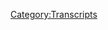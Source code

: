 {{DEFAULTSORT:
    #_TRANSCRIPT_0230A:Obama Deception, Part 1
}}{{Transcript
    | title         = [[230A: Obama Deception, Part 1]]
    | caption       = [https://knowledgefight.libsyn.com/knowledge-fight-obama-deception-part-1 Listen to this episode on Libsyn]
    | episodeNumber = [[230A: Obama Deception, Part 1|230A]]
    | length        = 02:16:46
}}

{{MessageBox
    | header     = Warning: Bot Generated Content
    | text       = This transcript was automatically generated by transcription software and likely contains many mistakes and misattributions. Please check the audio for definitive quotes, attribution, and context.
    | image      = N3yvass4myg91.webp
    | imagewidth = 50px
    | id         = warning
}}

{{TranscriptBlock
    | name      = Unknown Speaker
    | timestamp = 00:00:00.000
    | text      = Andy in Kansas, you're on the air, thanks for holding.
}}

{{TranscriptBlock
    | name      = Unknown Speaker
    | timestamp = 00:00:04.000
    | text      = Hello Alex, I'm a first time caller, I'm a huge fan, I love your work.
}}

{{TranscriptBlock
    | name      = Unknown Speaker
    | timestamp = 00:00:07.000
    | text      = I love you.
}}

{{TranscriptBlock
    | name      = Unknown Speaker
    | timestamp = 00:00:08.000
    | text      = Hey everybody, welcome back to Knowledge Fight, I'm Dan.
}}

{{TranscriptBlock
    | name      = Unknown Speaker
    | timestamp = 00:00:10.000
    | text      = I'm Jordan.
}}

{{TranscriptBlock
    | name      = Unknown Speaker
    | timestamp = 00:00:11.000
    | text      = We are a couple dudes who like to sit around, drink novelty beverages, and talk a little bit about Alex Jones.
}}

{{TranscriptBlock
    | name      = Unknown Speaker
    | timestamp = 00:00:15.000
    | text      = Indeed we are, Dan.
}}

{{TranscriptBlock
    | name      = Unknown Speaker
    | timestamp = 00:00:17.000
    | text      = Hi Jordan.
}}

{{TranscriptBlock
    | name      = Unknown Speaker
    | timestamp = 00:00:18.000
    | text      = Dan, what's the last documentary you watched?
}}

{{TranscriptBlock
    | name      = Unknown Speaker
    | timestamp = 00:00:19.000
    | text      = Last documentary I watched was The Obama Dissension.
}}

{{TranscriptBlock
    | name      = Unknown Speaker
    | timestamp = 00:00:23.000
    | text      = Yeah, that's a loaded question to ask.
}}

{{TranscriptBlock
    | name      = Unknown Speaker
    | timestamp = 00:00:26.000
    | text      = I mean before that I guess some documentary series on Netflix.
}}

{{TranscriptBlock
    | name      = Unknown Speaker
    | timestamp = 00:00:29.000
    | text      = Yeah.
}}

{{TranscriptBlock
    | name      = Unknown Speaker
    | timestamp = 00:00:30.000
    | text      = Probably that criminal mastermind one or whatever.
}}

{{TranscriptBlock
    | name      = Unknown Speaker
    | timestamp = 00:00:33.000
    | text      = I don't remember that one.
}}

{{TranscriptBlock
    | name      = Unknown Speaker
    | timestamp = 00:00:34.000
    | text      = There's that one about the guy who showed up at a bank with like a bomb around his neck.
}}

{{TranscriptBlock
    | name      = Unknown Speaker
    | timestamp = 00:00:38.000
    | text      = Oh yeah, yeah, yeah.
}}

{{TranscriptBlock
    | name      = Unknown Speaker
    | timestamp = 00:00:40.000
    | text      = I've heard of that.
}}

{{TranscriptBlock
    | name      = Unknown Speaker
    | timestamp = 00:00:41.000
    | text      = Yeah, that one was crazy.
}}

{{TranscriptBlock
    | name      = Unknown Speaker
    | timestamp = 00:00:42.000
    | text      = I think I watched the one where the Irish...
}}

{{TranscriptBlock
    | name      = Unknown Speaker
    | timestamp = 00:00:45.000
    | text      = The Nun?
}}

{{TranscriptBlock
    | name      = Unknown Speaker
    | timestamp = 00:00:46.000
    | text      = Yeah.
}}

{{TranscriptBlock
    | name      = Unknown Speaker
    | timestamp = 00:00:47.000
    | text      = No, no, not The Nun.
}}

{{TranscriptBlock
    | name      = Unknown Speaker
    | timestamp = 00:00:48.000
    | text      = The Nun's a horror movie.
}}

{{TranscriptBlock
    | name      = Unknown Speaker
    | timestamp = 00:00:49.000
    | text      = No, no, no, I mean the one about The Nun.
}}

{{TranscriptBlock
    | name      = Unknown Speaker
    | timestamp = 00:00:50.000
    | text      = The one about The Nun.
}}

{{TranscriptBlock
    | name      = Unknown Speaker
    | timestamp = 00:00:51.000
    | text      = The sister, oh boy.
}}

{{TranscriptBlock
    | name      = Unknown Speaker
    | timestamp = 00:00:52.000
    | text      = Yeah, that shit was fucked up.
}}

{{TranscriptBlock
    | name      = Unknown Speaker
    | timestamp = 00:00:54.000
    | text      = Yeah, that was crazy.
}}

{{TranscriptBlock
    | name      = Unknown Speaker
    | timestamp = 00:00:55.000
    | text      = God damn it Irish.
}}

{{TranscriptBlock
    | name      = Unknown Speaker
    | timestamp = 00:00:56.000
    | text      = Good work Netflix, doing some decent stuff.
}}

{{TranscriptBlock
    | name      = Unknown Speaker
    | timestamp = 00:00:59.000
    | text      = I tried to watch that one about the staircase, the lady who fell down the staircase.
}}

{{TranscriptBlock
    | name      = Unknown Speaker
    | timestamp = 00:01:03.000
    | text      = Couldn't do it.
}}

{{TranscriptBlock
    | name      = Unknown Speaker
    | timestamp = 00:01:04.000
    | text      = I watched two episodes and I'm like, there are so many more of these episodes.
}}

{{TranscriptBlock
    | name      = Unknown Speaker
    | timestamp = 00:01:07.000
    | text      = Couldn't do it.
}}

{{TranscriptBlock
    | name      = Unknown Speaker
    | timestamp = 00:01:08.000
    | text      = I can't do this.
}}

{{TranscriptBlock
    | name      = Unknown Speaker
    | timestamp = 00:01:09.000
    | text      = Nope, I was out.
}}

{{TranscriptBlock
    | name      = Unknown Speaker
    | timestamp = 00:01:10.000
    | text      = And that's coming from me, a guy who has spent the last, oh, very long time watching The
}}

{{TranscriptBlock
    | name      = Unknown Speaker
    | timestamp = 00:01:15.000
    | text      = Obama Deception for this episode.
}}

{{TranscriptBlock
    | name      = Unknown Speaker
    | timestamp = 00:01:18.000
    | text      = Today, guys, this is very exciting.
}}

{{TranscriptBlock
    | name      = Unknown Speaker
    | timestamp = 00:01:20.000
    | text      = I know a lot about Alex Jones.
}}

{{TranscriptBlock
    | name      = Unknown Speaker
    | timestamp = 00:01:21.000
    | text      = I don't know anything about Alex Jones.
}}

{{TranscriptBlock
    | name      = Unknown Speaker
    | timestamp = 00:01:24.000
    | text      = And we carry that into what we're here to do today.
}}

{{TranscriptBlock
    | name      = Unknown Speaker
    | timestamp = 00:01:28.000
    | text      = In the spirit of thanking our donors and the people who make this show possible, we have
}}

{{TranscriptBlock
    | name      = Unknown Speaker
    | timestamp = 00:01:36.000
    | text      = been tasked with breaking down the entirety of Alex Jones's 2009 documentary, in heavy
}}

{{TranscriptBlock
    | name      = Unknown Speaker
    | timestamp = 00:01:42.000
    | text      = quotes, documentary, The Obama Deception.
}}

{{TranscriptBlock
    | name      = Unknown Speaker
    | timestamp = 00:01:45.000
    | text      = I like to think of this as the spiritual end of a season somewhat on our show.
}}

{{TranscriptBlock
    | name      = Unknown Speaker
    | timestamp = 00:01:51.000
    | text      = The last one we did was Endgame probably about six months ago or so.
}}

{{TranscriptBlock
    | name      = Unknown Speaker
    | timestamp = 00:01:54.000
    | text      = Something along those lines.
}}

{{TranscriptBlock
    | name      = Unknown Speaker
    | timestamp = 00:01:55.000
    | text      = And now we've come to another sort of, I don't think there was anything groundbreaking that
}}

{{TranscriptBlock
    | name      = Unknown Speaker
    | timestamp = 00:02:00.000
    | text      = happened right before we did Endgame, but I feel like we're entering a new era of covering
}}

{{TranscriptBlock
    | name      = Unknown Speaker
    | timestamp = 00:02:05.000
    | text      = Alex Jones with us finding that clip from the 90s where he's talking about the leaderless
}}

{{TranscriptBlock
    | name      = Unknown Speaker
    | timestamp = 00:02:10.000
    | text      = resistance.
}}

{{TranscriptBlock
    | name      = Unknown Speaker
    | timestamp = 00:02:11.000
    | text      = I think that's going to take my research into a whole different ballpark where I'm pretty
}}

{{TranscriptBlock
    | name      = Unknown Speaker
    | timestamp = 00:02:16.000
    | text      = convinced he's been interested in white supremacist groups for the entirety of his career.
}}

{{TranscriptBlock
    | name      = Unknown Speaker
    | timestamp = 00:02:20.000
    | text      = I think that changes a lot for me.
}}

{{TranscriptBlock
    | name      = Unknown Speaker
    | timestamp = 00:02:21.000
    | text      = Maybe even in life?
}}

{{TranscriptBlock
    | name      = Unknown Speaker
    | timestamp = 00:02:22.000
    | text      = Maybe.
}}

{{TranscriptBlock
    | name      = Unknown Speaker
    | timestamp = 00:02:23.000
    | text      = So that changes a lot for me and especially the context in which I look at him.
}}

{{TranscriptBlock
    | name      = Unknown Speaker
    | timestamp = 00:02:27.000
    | text      = And so it's only fitting that we end this season with an exhaustive breakdown of one
}}

{{TranscriptBlock
    | name      = Unknown Speaker
    | timestamp = 00:02:35.000
    | text      = of his documentaries and our listeners chose this.
}}

{{TranscriptBlock
    | name      = Unknown Speaker
    | timestamp = 00:02:37.000
    | text      = I wouldn't have chosen this.
}}

{{TranscriptBlock
    | name      = Unknown Speaker
    | timestamp = 00:02:39.000
    | text      = I probably would have gone with-
}}

{{TranscriptBlock
    | name      = Unknown Speaker
    | timestamp = 00:02:40.000
    | text      = You've made your feelings clear on how you feel about The Obama Deception.
}}

{{TranscriptBlock
    | name      = Unknown Speaker
    | timestamp = 00:02:44.000
    | text      = I probably would have gone with something else, but I honor the wishes of the people
}}

{{TranscriptBlock
    | name      = Unknown Speaker
    | timestamp = 00:02:48.000
    | text      = who are so wonderful and support us.
}}

{{TranscriptBlock
    | name      = Unknown Speaker
    | timestamp = 00:02:51.000
    | text      = And so here we are.
}}

{{TranscriptBlock
    | name      = Unknown Speaker
    | timestamp = 00:02:52.000
    | text      = Have you ever seen The Obama Deception?
}}

{{TranscriptBlock
    | name      = Unknown Speaker
    | timestamp = 00:02:53.000
    | text      = Good God, no.
}}

{{TranscriptBlock
    | name      = Unknown Speaker
    | timestamp = 00:02:54.000
    | text      = What?
}}

{{TranscriptBlock
    | name      = Unknown Speaker
    | timestamp = 00:02:55.000
    | text      = Why would I even consider seeing The Obama Deception?
}}

{{TranscriptBlock
    | name      = Unknown Speaker
    | timestamp = 00:02:58.000
    | text      = I don't know.
}}

{{TranscriptBlock
    | name      = Unknown Speaker
    | timestamp = 00:02:59.000
    | text      = It has a catchy title.
}}

{{TranscriptBlock
    | name      = Unknown Speaker
    | timestamp = 00:03:02.000
    | text      = Is that all?
}}

{{TranscriptBlock
    | name      = Unknown Speaker
    | timestamp = 00:03:03.000
    | text      = That is kind of all you need at the end of the day.
}}

{{TranscriptBlock
    | name      = Unknown Speaker
    | timestamp = 00:03:05.000
    | text      = Yeah, kind of.
}}

{{TranscriptBlock
    | name      = Unknown Speaker
    | timestamp = 00:03:06.000
    | text      = I don't know.
}}

{{TranscriptBlock
    | name      = Unknown Speaker
    | timestamp = 00:03:07.000
    | text      = I watched it when I was younger and smoked a lot of weed and I don't think I was convinced
}}

{{TranscriptBlock
    | name      = Unknown Speaker
    | timestamp = 00:03:13.000
    | text      = of anything back when we watched it.
}}

{{TranscriptBlock
    | name      = Unknown Speaker
    | timestamp = 00:03:15.000
    | text      = But it was like, oh, that's wild.
}}

{{TranscriptBlock
    | name      = Unknown Speaker
    | timestamp = 00:03:18.000
    | text      = I think that was probably my response to it.
}}

{{TranscriptBlock
    | name      = Unknown Speaker
    | timestamp = 00:03:21.000
    | text      = Is that the conclusion of all of your research today?
}}

{{TranscriptBlock
    | name      = Unknown Speaker
    | timestamp = 00:03:24.000
    | text      = Good God, no.
}}

{{TranscriptBlock
    | name      = Unknown Speaker
    | timestamp = 00:03:25.000
    | text      = Oh, that's wild.
}}

{{TranscriptBlock
    | name      = Unknown Speaker
    | timestamp = 00:03:26.000
    | text      = No.
}}

{{TranscriptBlock
    | name      = Unknown Speaker
    | timestamp = 00:03:27.000
    | text      = I spent a lot of my time when I was younger and stupider and smoked a lot of weed watching
}}

{{TranscriptBlock
    | name      = Unknown Speaker
    | timestamp = 00:03:31.000
    | text      = really long things on YouTube.
}}

{{TranscriptBlock
    | name      = Unknown Speaker
    | timestamp = 00:03:33.000
    | text      = It was kind of a habit of mine, like a little pastime.
}}

{{TranscriptBlock
    | name      = Unknown Speaker
    | timestamp = 00:03:36.000
    | text      = And so The Obama Deception was just one of many really stupid long conspiracy videos
}}

{{TranscriptBlock
    | name      = Unknown Speaker
    | timestamp = 00:03:41.000
    | text      = that I watched and discarded out of hand.
}}

{{TranscriptBlock
    | name      = Unknown Speaker
    | timestamp = 00:03:44.000
    | text      = I didn't realize anything about it.
}}

{{TranscriptBlock
    | name      = Unknown Speaker
    | timestamp = 00:03:47.000
    | text      = And now having gone through it, I realize that this documentary is wall to wall one
}}

{{TranscriptBlock
    | name      = Unknown Speaker
    | timestamp = 00:03:53.000
    | text      = of the stupidest things.
}}

{{TranscriptBlock
    | name      = Unknown Speaker
    | timestamp = 00:03:55.000
    | text      = It's so much worse than Endgame.
}}

{{TranscriptBlock
    | name      = Unknown Speaker
    | timestamp = 00:03:56.000
    | text      = Okay.
}}

{{TranscriptBlock
    | name      = Unknown Speaker
    | timestamp = 00:03:57.000
    | text      = Endgame was a nightmare.
}}

{{TranscriptBlock
    | name      = Unknown Speaker
    | timestamp = 00:03:59.000
    | text      = Endgame was awful.
}}

{{TranscriptBlock
    | name      = Unknown Speaker
    | timestamp = 00:04:00.000
    | text      = We talked about Endgame for nine hours when we did our last documentary coverage.
}}

{{TranscriptBlock
    | name      = Unknown Speaker
    | timestamp = 00:04:06.000
    | text      = And that was all about a fucking road.
}}

{{TranscriptBlock
    | name      = Unknown Speaker
    | timestamp = 00:04:08.000
    | text      = It was mostly about a road and then FEMA camps and a lot of that stuff.
}}

{{TranscriptBlock
    | name      = Unknown Speaker
    | timestamp = 00:04:13.000
    | text      = And I think there will probably come in maybe about the same on this.
}}

{{TranscriptBlock
    | name      = Unknown Speaker
    | timestamp = 00:04:18.000
    | text      = You think so?
}}

{{TranscriptBlock
    | name      = Unknown Speaker
    | timestamp = 00:04:19.000
    | text      = But the experience of going over, and I don't want to complain up top or anything like that,
}}

{{TranscriptBlock
    | name      = Unknown Speaker
    | timestamp = 00:04:23.000
    | text      = but the experience of going over this and watching this documentary with a critical
}}

{{TranscriptBlock
    | name      = Unknown Speaker
    | timestamp = 00:04:28.000
    | text      = eye was brutal.
}}

{{TranscriptBlock
    | name      = Unknown Speaker
    | timestamp = 00:04:30.000
    | text      = Yeah.
}}

{{TranscriptBlock
    | name      = Unknown Speaker
    | timestamp = 00:04:31.000
    | text      = It sucked.
}}

{{TranscriptBlock
    | name      = Unknown Speaker
    | timestamp = 00:04:32.000
    | text      = And not because I love Obama or something like that.
}}

{{TranscriptBlock
    | name      = Unknown Speaker
    | timestamp = 00:04:34.000
    | text      = I'm so grateful for the setup of this show.
}}

{{TranscriptBlock
    | name      = Unknown Speaker
    | timestamp = 00:04:38.000
    | text      = All of the research that I had to do with none.
}}

{{TranscriptBlock
    | name      = Unknown Speaker
    | timestamp = 00:04:41.000
    | text      = You had to show up with a six-pack.
}}

{{TranscriptBlock
    | name      = Unknown Speaker
    | timestamp = 00:04:43.000
    | text      = That's what you had to do.
}}

{{TranscriptBlock
    | name      = Unknown Speaker
    | timestamp = 00:04:45.000
    | text      = Which I appreciate too.
}}

{{TranscriptBlock
    | name      = Unknown Speaker
    | timestamp = 00:04:47.000
    | text      = And do my best to avoid starting drinking it now at 11 o'clock in the morning or whatever
}}

{{TranscriptBlock
    | name      = Unknown Speaker
    | timestamp = 00:04:52.000
    | text      = it is.
}}

{{TranscriptBlock
    | name      = Unknown Speaker
    | timestamp = 00:04:53.000
    | text      = As is the tradition on our documentary coverage, we will try not to drink quick.
}}

{{TranscriptBlock
    | name      = Unknown Speaker
    | timestamp = 00:04:58.000
    | text      = Well, we might.
}}

{{TranscriptBlock
    | name      = Unknown Speaker
    | timestamp = 00:05:00.000
    | text      = We'll probably fail.
}}

{{TranscriptBlock
    | name      = Unknown Speaker
    | timestamp = 00:05:01.000
    | text      = It depends on how awful the first 15 minutes in.
}}

{{TranscriptBlock
    | name      = Unknown Speaker
    | timestamp = 00:05:04.000
    | text      = That was the situation with the last documentary.
}}

{{TranscriptBlock
    | name      = Unknown Speaker
    | timestamp = 00:05:07.000
    | text      = I'll warn you, we are going to have to pause probably 20 times in the first minute.
}}

{{TranscriptBlock
    | name      = Unknown Speaker
    | timestamp = 00:05:11.000
    | text      = Okay.
}}

{{TranscriptBlock
    | name      = Unknown Speaker
    | timestamp = 00:05:12.000
    | text      = So get ready for that.
}}

{{TranscriptBlock
    | name      = Unknown Speaker
    | timestamp = 00:05:14.000
    | text      = Because this is a lot of bullshit.
}}

{{TranscriptBlock
    | name      = Unknown Speaker
    | timestamp = 00:05:15.000
    | text      = All right.
}}

{{TranscriptBlock
    | name      = Unknown Speaker
    | timestamp = 00:05:16.000
    | text      = Are you ready to get going, Jordan?
}}

{{TranscriptBlock
    | name      = Unknown Speaker
    | timestamp = 00:05:17.000
    | text      = Yeah.
}}

{{TranscriptBlock
    | name      = Unknown Speaker
    | timestamp = 00:05:18.000
    | text      = And also to all of the new listeners who are joining up with the team.
}}

{{TranscriptBlock
    | name      = Unknown Speaker
    | timestamp = 00:05:23.000
    | text      = Oh, yeah.
}}

{{TranscriptBlock
    | name      = Unknown Speaker
    | timestamp = 00:05:24.000
    | text      = Very weird timing, but thank you so much to Robert Evans.
}}

{{TranscriptBlock
    | name      = Unknown Speaker
    | timestamp = 00:05:28.000
    | text      = Oh, yeah.
}}

{{TranscriptBlock
    | name      = Unknown Speaker
    | timestamp = 00:05:29.000
    | text      = Absolutely.
}}

{{TranscriptBlock
    | name      = Unknown Speaker
    | timestamp = 00:05:30.000
    | text      = Our episode came out last week, and we've seen a lot of influx of people checking us
}}

{{TranscriptBlock
    | name      = Unknown Speaker
    | timestamp = 00:05:35.000
    | text      = out from there.
}}

{{TranscriptBlock
    | name      = Unknown Speaker
    | timestamp = 00:05:36.000
    | text      = We have a lot of episodes that aren't as very singularly focused as these ones will be.
}}

{{TranscriptBlock
    | name      = Unknown Speaker
    | timestamp = 00:05:41.000
    | text      = So if you'd like more of our regular show, please check out the back catalog, but also
}}

{{TranscriptBlock
    | name      = Unknown Speaker
    | timestamp = 00:05:45.000
    | text      = enjoy this.
}}

{{TranscriptBlock
    | name      = Unknown Speaker
    | timestamp = 00:05:46.000
    | text      = Yeah.
}}

{{TranscriptBlock
    | name      = Unknown Speaker
    | timestamp = 00:05:47.000
    | text      = My advice, start at the beginning, and then over the next six months, you might catch
}}

{{TranscriptBlock
    | name      = Unknown Speaker
    | timestamp = 00:05:51.000
    | text      = up to where we are right now.
}}

{{TranscriptBlock
    | name      = Unknown Speaker
    | timestamp = 00:05:52.000
    | text      = Maybe.
}}

{{TranscriptBlock
    | name      = Unknown Speaker
    | timestamp = 00:05:53.000
    | text      = We've made a lot of episodes, haven't we?
}}

{{TranscriptBlock
    | name      = Unknown Speaker
    | timestamp = 00:05:55.000
    | text      = And don't binge too hard.
}}

{{TranscriptBlock
    | name      = Unknown Speaker
    | timestamp = 00:05:57.000
    | text      = Oh, yeah, yeah, yeah.
}}

{{TranscriptBlock
    | name      = Unknown Speaker
    | timestamp = 00:05:58.000
    | text      = No, no, no.
}}

{{TranscriptBlock
    | name      = Unknown Speaker
    | timestamp = 00:05:59.000
    | text      = Because even though, and I've heard this from listeners and I agree, even though we're making
}}

{{TranscriptBlock
    | name      = Unknown Speaker
    | timestamp = 00:06:03.000
    | text      = fun of Alex and talking about what he's lying about and stuff like that, there's still a
}}

{{TranscriptBlock
    | name      = Unknown Speaker
    | timestamp = 00:06:08.000
    | text      = corrosive toxic effect of listening to tons of Alex Jones.
}}

{{TranscriptBlock
    | name      = Unknown Speaker
    | timestamp = 00:06:11.000
    | text      = Oh, for sure.
}}

{{TranscriptBlock
    | name      = Unknown Speaker
    | timestamp = 00:06:12.000
    | text      = And I wouldn't wish that on anybody who's not named me.
}}

{{TranscriptBlock
    | name      = Unknown Speaker
    | timestamp = 00:06:14.000
    | text      = So-
}}

{{TranscriptBlock
    | name      = Unknown Speaker
    | timestamp = 00:06:15.000
    | text      = Hell, my psychic powers have been eroded beyond measure.
}}

{{TranscriptBlock
    | name      = Unknown Speaker
    | timestamp = 00:06:20.000
    | text      = Please be careful even with our show, which is probably not the best thing for me to say
}}

{{TranscriptBlock
    | name      = Unknown Speaker
    | timestamp = 00:06:24.000
    | text      = as someone who hopes for our show to succeed.
}}

{{TranscriptBlock
    | name      = Unknown Speaker
    | timestamp = 00:06:26.000
    | text      = Listen, we want to grow and we want to be at the best possible place, but it is our
}}

{{TranscriptBlock
    | name      = Unknown Speaker
    | timestamp = 00:06:33.000
    | text      = strident position that you should not listen to this show.
}}

{{TranscriptBlock
    | name      = Unknown Speaker
    | timestamp = 00:06:36.000
    | text      = Too much.
}}

{{TranscriptBlock
    | name      = Unknown Speaker
    | timestamp = 00:06:37.000
    | text      = Don't-
}}

{{TranscriptBlock
    | name      = Unknown Speaker
    | timestamp = 00:06:38.000
    | text      = Now, run.
}}

{{TranscriptBlock
    | name      = Unknown Speaker
    | timestamp = 00:06:39.000
    | text      = Be careful.
}}

{{TranscriptBlock
    | name      = Unknown Speaker
    | timestamp = 00:06:40.000
    | text      = Run now.
}}

{{TranscriptBlock
    | name      = Unknown Speaker
    | timestamp = 00:06:41.000
    | text      = Don't even bother.
}}

{{TranscriptBlock
    | name      = Unknown Speaker
    | timestamp = 00:06:42.000
    | text      = So, any final thoughts, Jordan, before we jump in here?
}}

{{TranscriptBlock
    | name      = Unknown Speaker
    | timestamp = 00:06:45.000
    | text      = Any wishes, any hopes?
}}

{{TranscriptBlock
    | name      = Unknown Speaker
    | timestamp = 00:06:47.000
    | text      = Dan, if this is the last time we see each other alive.
}}

{{TranscriptBlock
    | name      = Unknown Speaker
    | timestamp = 00:06:51.000
    | text      = Tell everybody they were decent.
}}

{{TranscriptBlock
    | name      = Unknown Speaker
    | timestamp = 00:06:53.000
    | text      = Good luck, yeah.
}}

{{TranscriptBlock
    | name      = Unknown Speaker
    | timestamp = 00:06:54.000
    | text      = All right, here we go.
}}

{{TranscriptBlock
    | name      = Unknown Speaker
    | timestamp = 00:06:55.000
    | text      = Let's begin.
}}

{{TranscriptBlock
    | name      = Unknown Speaker
    | timestamp = 00:06:56.000
    | text      = So, we start with a shot of the inauguration.
}}

{{TranscriptBlock
    | name      = Unknown Speaker
    | timestamp = 00:07:01.000
    | text      = Yeah.
}}

{{TranscriptBlock
    | name      = Unknown Speaker
    | timestamp = 00:07:02.000
    | text      = The crowds at the National Mall.
}}

{{TranscriptBlock
    | name      = Unknown Speaker
    | timestamp = 00:07:04.000
    | text      = So much smaller, those crowds, than Trump's crowds, right?
}}

{{TranscriptBlock
    | name      = Unknown Speaker
    | timestamp = 00:07:07.000
    | text      = Yeah, totally.
}}

{{TranscriptBlock
    | name      = Unknown Speaker
    | timestamp = 00:07:08.000
    | text      = Yeah, yeah, yeah.
}}

{{TranscriptBlock
    | name      = Unknown Speaker
    | timestamp = 00:07:09.000
    | text      = Sea of people happy.
}}

{{TranscriptBlock
    | name      = Unknown Speaker
    | timestamp = 00:07:11.000
    | text      = There's Michelle, looking great.
}}

{{TranscriptBlock
    | name      = Unknown Speaker
    | timestamp = 00:07:14.000
    | text      = There's John Boehner, hoping for his death.
}}

{{TranscriptBlock
    | name      = Unknown Speaker
    | timestamp = 00:07:16.000
    | text      = Contrary to the rumors that you've heard, I was not born in a manger.
}}

{{TranscriptBlock
    | name      = Unknown Speaker
    | timestamp = 00:07:20.000
    | text      = Dude, that is fucking great.
}}

{{TranscriptBlock
    | name      = Unknown Speaker
    | timestamp = 00:07:24.000
    | text      = And sent here to save the planet Earth.
}}

{{TranscriptBlock
    | name      = Unknown Speaker
    | timestamp = 00:07:30.000
    | text      = So, this, I already got to stop, because Alex is playing that clip as some sort of, like,
}}

{{TranscriptBlock
    | name      = Unknown Speaker
    | timestamp = 00:07:37.000
    | text      = means of being, like, he's full of himself.
}}

{{TranscriptBlock
    | name      = Unknown Speaker
    | timestamp = 00:07:39.000
    | text      = It's some sort of, like, I am Superman.
}}

{{TranscriptBlock
    | name      = Unknown Speaker
    | timestamp = 00:07:41.000
    | text      = I've come here to save the world.
}}

{{TranscriptBlock
    | name      = Unknown Speaker
    | timestamp = 00:07:43.000
    | text      = But he fails to recognize or point out in any way that this is a clip that was taken
}}

{{TranscriptBlock
    | name      = Unknown Speaker
    | timestamp = 00:07:47.000
    | text      = from Obama's appearance at the Alfred E. Smith Memorial Foundation dinner.
}}

{{TranscriptBlock
    | name      = Unknown Speaker
    | timestamp = 00:07:51.000
    | text      = That dinner is a traditional stop on the campaign trail, where candidates from both parties
}}

{{TranscriptBlock
    | name      = Unknown Speaker
    | timestamp = 00:07:55.000
    | text      = give speeches and are encouraged to poke fun at each other and themselves.
}}

{{TranscriptBlock
    | name      = Unknown Speaker
    | timestamp = 00:07:59.000
    | text      = Since the dinner's founding in 1954, every candidate who would go on to win the election,
}}

{{TranscriptBlock
    | name      = Unknown Speaker
    | timestamp = 00:08:04.000
    | text      = with the exception of Harry Truman and Bill Clinton, have appeared and given humorous speeches.
}}

{{TranscriptBlock
    | name      = Unknown Speaker
    | timestamp = 00:08:08.000
    | text      = It's a big-ticket fundraiser, and it's a high-end Catholic charity.
}}

{{TranscriptBlock
    | name      = Unknown Speaker
    | timestamp = 00:08:12.000
    | text      = And other than their clear discomfort with supporters of abortion, talking about Bill Clinton there,
}}

{{TranscriptBlock
    | name      = Unknown Speaker
    | timestamp = 00:08:16.000
    | text      = the Foundation tries to keep the event nonpolitical and convivial.
}}

{{TranscriptBlock
    | name      = Unknown Speaker
    | timestamp = 00:08:20.000
    | text      = Some of the other jokes Obama made that night, quote,
}}

{{TranscriptBlock
    | name      = Unknown Speaker
    | timestamp = 00:08:23.000
    | text      = I feel right at home here, because it's been said that I share the politics of Alfred E. Smith
}}

{{TranscriptBlock
    | name      = Unknown Speaker
    | timestamp = 00:08:27.000
    | text      = and the ears of Alfred E. Newman.
}}

{{TranscriptBlock
    | name      = Unknown Speaker
    | timestamp = 00:08:30.000
    | text      = Good joke.
}}

{{TranscriptBlock
    | name      = Unknown Speaker
    | timestamp = 00:08:33.000
    | text      = Kills.
}}

{{TranscriptBlock
    | name      = Unknown Speaker
    | timestamp = 00:08:36.000
    | text      = Another one, quote,
}}

{{TranscriptBlock
    | name      = Unknown Speaker
    | timestamp = 00:08:38.000
    | text      = Al Smith, I never knew your great-grandfather, but from everything Senator McCain has told me,
}}

{{TranscriptBlock
    | name      = Unknown Speaker
    | timestamp = 00:08:42.000
    | text      = the two of them had a great time together before Prohibition.
}}

{{TranscriptBlock
    | name      = Unknown Speaker
    | timestamp = 00:08:46.000
    | text      = Boom. Got him.
}}

{{TranscriptBlock
    | name      = Unknown Speaker
    | timestamp = 00:08:49.000
    | text      = This is like one of the old roasts that you can see,
}}

{{TranscriptBlock
    | name      = Unknown Speaker
    | timestamp = 00:08:53.000
    | text      = where they're just fucking drunk telling terrible jokes at each other.
}}

{{TranscriptBlock
    | name      = Unknown Speaker
    | timestamp = 00:08:57.000
    | text      = And Obama's delivery is amazing.
}}

{{TranscriptBlock
    | name      = Unknown Speaker
    | timestamp = 00:08:59.000
    | text      = Yeah, no, he's got a good delivery.
}}

{{TranscriptBlock
    | name      = Unknown Speaker
    | timestamp = 00:09:01.000
    | text      = I would recommend everybody go watch that entire speech, because it is genuinely funny.
}}

{{TranscriptBlock
    | name      = Unknown Speaker
    | timestamp = 00:09:05.000
    | text      = Here's another one of his jokes.
}}

{{TranscriptBlock
    | name      = Unknown Speaker
    | timestamp = 00:09:06.000
    | text      = I mean, those jokes, you're not pulling hot fire, Dan.
}}

{{TranscriptBlock
    | name      = Unknown Speaker
    | timestamp = 00:09:10.000
    | text      = Here's another one of his jokes, which may be a little bit controversial nowadays.
}}

{{TranscriptBlock
    | name      = Unknown Speaker
    | timestamp = 00:09:14.000
    | text      = Quote, I have never put lipstick on a pig, because that's something he was accused of before.
}}

{{TranscriptBlock
    | name      = Unknown Speaker
    | timestamp = 00:09:18.000
    | text      = I've never put lipstick on a pig, or a dog, or myself.
}}

{{TranscriptBlock
    | name      = Unknown Speaker
    | timestamp = 00:09:22.000
    | text      = That's one for Rudy Giuliani.
}}

{{TranscriptBlock
    | name      = Unknown Speaker
    | timestamp = 00:09:24.000
    | text      = Who would have thought the cross-dressing mayor of New York would have a hard time winning the Republican nomination?
}}

{{TranscriptBlock
    | name      = Unknown Speaker
    | timestamp = 00:09:28.000
    | text      = Oh, shit!
}}

{{TranscriptBlock
    | name      = Unknown Speaker
    | timestamp = 00:09:30.000
    | text      = And he looks over at John McCain.
}}

{{TranscriptBlock
    | name      = Unknown Speaker
    | timestamp = 00:09:32.000
    | text      = That was a real tough primary you had there, John.
}}

{{TranscriptBlock
    | name      = Unknown Speaker
    | timestamp = 00:09:37.000
    | text      = Alright, that's not bad.
}}

{{TranscriptBlock
    | name      = Unknown Speaker
    | timestamp = 00:09:39.000
    | text      = That's not bad. I'll give him that one.
}}

{{TranscriptBlock
    | name      = Unknown Speaker
    | timestamp = 00:09:41.000
    | text      = Here's the last one of the jokes that I chose.
}}

{{TranscriptBlock
    | name      = Unknown Speaker
    | timestamp = 00:09:43.000
    | text      = Quote, some of the rumors out there are getting a bit crazy.
}}

{{TranscriptBlock
    | name      = Unknown Speaker
    | timestamp = 00:09:46.000
    | text      = Fox News actually accused me of having fathered two African-American children in wedlock.
}}

{{TranscriptBlock
    | name      = Unknown Speaker
    | timestamp = 00:09:52.000
    | text      = Okay. Alright.
}}

{{TranscriptBlock
    | name      = Unknown Speaker
    | timestamp = 00:09:54.000
    | text      = Anyway, Obama's speech at the Alfred Smith dinner was a masterpiece, from my perspective,
}}

{{TranscriptBlock
    | name      = Unknown Speaker
    | timestamp = 00:09:58.000
    | text      = and he took accusations that were thrown at him and commented on them with humor and grace.
}}

{{TranscriptBlock
    | name      = Unknown Speaker
    | timestamp = 00:10:03.000
    | text      = By the time of the dinner on October 16, 2008, the birther's conspiracies were already running wild.
}}

{{TranscriptBlock
    | name      = Unknown Speaker
    | timestamp = 00:10:09.000
    | text      = Jerome Corsi was already appearing all over Fox News to claim that the short-form birth certificate that had been released was a fake.
}}

{{TranscriptBlock
    | name      = Unknown Speaker
    | timestamp = 00:10:15.000
    | text      = Alex opening his clip with this clip of Barack Obama clearly telling a joke about malicious accusations.
}}

{{TranscriptBlock
    | name      = Unknown Speaker
    | timestamp = 00:10:21.000
    | text      = People who are associates of Alex were making should give you a sense of where this documentary is on a spiritual level.
}}

{{TranscriptBlock
    | name      = Unknown Speaker
    | timestamp = 00:10:28.000
    | text      = Even more...
}}

{{TranscriptBlock
    | name      = Unknown Speaker
    | timestamp = 00:10:31.000
    | text      = So he's playing that clip over Obama's inauguration.
}}

{{TranscriptBlock
    | name      = Unknown Speaker
    | timestamp = 00:10:36.000
    | text      = And he's even got Obama giving his inaugural speech.
}}

{{TranscriptBlock
    | name      = Unknown Speaker
    | timestamp = 00:10:41.000
    | text      = So clearly what he's trying to do is make it look like Obama said this even at his inauguration.
}}

{{TranscriptBlock
    | name      = Unknown Speaker
    | timestamp = 00:10:48.000
    | text      = And while that's going on, I'm like, I don't remember him being fucking hilarious at his inauguration speech.
}}

{{TranscriptBlock
    | name      = Unknown Speaker
    | timestamp = 00:10:55.000
    | text      = It's that term that Alex uses all the time.
}}

{{TranscriptBlock
    | name      = Unknown Speaker
    | timestamp = 00:10:58.000
    | text      = It's that he's trying to anchor these ideas in your head.
}}

{{TranscriptBlock
    | name      = Unknown Speaker
    | timestamp = 00:11:00.000
    | text      = The idea of the inauguration and the idea of like, I'm Superman. I've come here to save the world.
}}

{{TranscriptBlock
    | name      = Unknown Speaker
    | timestamp = 00:11:05.000
    | text      = And it's incongruous and it was clearly in a humorous speech.
}}

{{TranscriptBlock
    | name      = Unknown Speaker
    | timestamp = 00:11:10.000
    | text      = And even then, it makes sense as a joke.
}}

{{TranscriptBlock
    | name      = Unknown Speaker
    | timestamp = 00:11:15.000
    | text      = Even if you're trying to paint him as some sort of like, I'm so full of myself.
}}

{{TranscriptBlock
    | name      = Unknown Speaker
    | timestamp = 00:11:20.000
    | text      = It's self-deprecating.
}}

{{TranscriptBlock
    | name      = Unknown Speaker
    | timestamp = 00:11:21.000
    | text      = It's clearly hilarious.
}}

{{TranscriptBlock
    | name      = Unknown Speaker
    | timestamp = 00:11:23.000
    | text      = Why did he leave in the laughter?
}}

{{TranscriptBlock
    | name      = Unknown Speaker
    | timestamp = 00:11:26.000
    | text      = I don't know about that.
}}

{{TranscriptBlock
    | name      = Unknown Speaker
    | timestamp = 00:11:28.000
    | text      = He might not have edited this.
}}

{{TranscriptBlock
    | name      = Unknown Speaker
    | timestamp = 00:11:30.000
    | text      = So that's on the editor. Anyway...
}}

{{TranscriptBlock
    | name      = Unknown Speaker
    | timestamp = 00:11:33.000
    | text      = We cannot continue to rely only on our military in order to achieve the national security objectives that we've set.
}}

{{TranscriptBlock
    | name      = Unknown Speaker
    | timestamp = 00:11:42.000
    | text      = So that's from a speech Obama gave on July 2, 2008 in Colorado Springs.
}}

{{TranscriptBlock
    | name      = Unknown Speaker
    | timestamp = 00:11:47.000
    | text      = And Alex deprives that quote of any context.
}}

{{TranscriptBlock
    | name      = Unknown Speaker
    | timestamp = 00:11:50.000
    | text      = Around that clip that he just played, Obama said, quote,
}}

{{TranscriptBlock
    | name      = Unknown Speaker
    | timestamp = 00:11:54.000
    | text      = We're going to grow our foreign service, open consulates that have been shuttered
}}

{{TranscriptBlock
    | name      = Unknown Speaker
    | timestamp = 00:11:57.000
    | text      = and double the size of the Peace Corps by 2011 to renew our diplomacy.
}}

{{TranscriptBlock
    | name      = Unknown Speaker
    | timestamp = 00:12:01.000
    | text      = We cannot continue to rely only on our military in order to achieve the national security objectives that we've set.
}}

{{TranscriptBlock
    | name      = Unknown Speaker
    | timestamp = 00:12:06.000
    | text      = We know from listening to Alex's show in 2009 that he's trying to imply that Obama wants to create a civilian army that would patrol America as his jackbooted thugs.
}}

{{TranscriptBlock
    | name      = Unknown Speaker
    | timestamp = 00:12:13.000
    | text      = And he's trying to use this very selectively edited clip to demonstrate that.
}}

{{TranscriptBlock
    | name      = Unknown Speaker
    | timestamp = 00:12:17.000
    | text      = From knowing the sentence that came right before the one Alex used, however,
}}

{{TranscriptBlock
    | name      = Unknown Speaker
    | timestamp = 00:12:21.000
    | text      = you can clearly see that what he's talking about is not using military might as the sole avenue towards reaching our goals,
}}

{{TranscriptBlock
    | name      = Unknown Speaker
    | timestamp = 00:12:27.000
    | text      = re-establishing a focus on diplomacy, which I would think Alex would be super into given his anti-foreign wars position.
}}

{{TranscriptBlock
    | name      = Unknown Speaker
    | timestamp = 00:12:33.000
    | text      = But oh well.
}}

{{TranscriptBlock
    | name      = Unknown Speaker
    | timestamp = 00:12:34.000
    | text      = Let me just stress that through the entire speech, Obama keeps saying that service to others and the community are really important,
}}

{{TranscriptBlock
    | name      = Unknown Speaker
    | timestamp = 00:12:40.000
    | text      = that he intends to ask people to embrace service, not that he intends to force anyone to.
}}

{{TranscriptBlock
    | name      = Unknown Speaker
    | timestamp = 00:12:46.000
    | text      = So that's an important clarification.
}}

{{TranscriptBlock
    | name      = Unknown Speaker
    | timestamp = 00:12:48.000
    | text      = Here's what I am already predicting for this entire documentary.
}}

{{TranscriptBlock
    | name      = Unknown Speaker
    | timestamp = 00:12:52.000
    | text      = Me reading a lot?
}}

{{TranscriptBlock
    | name      = Unknown Speaker
    | timestamp = 00:12:53.000
    | text      = Well, yeah, we are 41 seconds in and you have paused it three times.
}}

{{TranscriptBlock
    | name      = Unknown Speaker
    | timestamp = 00:12:58.000
    | text      = No, my prediction is that regardless of how evil he is trying to paint Obama and regardless of my feelings on Obama's presidency,
}}

{{TranscriptBlock
    | name      = Unknown Speaker
    | timestamp = 00:13:08.000
    | text      = which are at best mixed, at best mixed, I am going to miss Obama so hard.
}}

{{TranscriptBlock
    | name      = Unknown Speaker
    | timestamp = 00:13:15.000
    | text      = I'm going to miss Obama.
}}

{{TranscriptBlock
    | name      = Unknown Speaker
    | timestamp = 00:13:16.000
    | text      = I already miss Obama.
}}

{{TranscriptBlock
    | name      = Unknown Speaker
    | timestamp = 00:13:17.000
    | text      = Listen to him talk.
}}

{{TranscriptBlock
    | name      = Unknown Speaker
    | timestamp = 00:13:19.000
    | text      = Listen to him talk.
}}

{{TranscriptBlock
    | name      = Unknown Speaker
    | timestamp = 00:13:21.000
    | text      = That was the president.
}}

{{TranscriptBlock
    | name      = Unknown Speaker
    | timestamp = 00:13:22.000
    | text      = He sounds so smart and good and he's funny.
}}

{{TranscriptBlock
    | name      = Unknown Speaker
    | timestamp = 00:13:25.000
    | text      = Well, I'll say that this ends up being a lot less about Obama than you might expect in the title of the documentary.
}}

{{TranscriptBlock
    | name      = Unknown Speaker
    | timestamp = 00:13:31.000
    | text      = It seems like it should be all about Obama.
}}

{{TranscriptBlock
    | name      = Unknown Speaker
    | timestamp = 00:13:33.000
    | text      = It seems like it should be.
}}

{{TranscriptBlock
    | name      = Unknown Speaker
    | timestamp = 00:13:34.000
    | text      = Or at least his deception.
}}

{{TranscriptBlock
    | name      = Unknown Speaker
    | timestamp = 00:13:36.000
    | text      = It's not really.
}}

{{TranscriptBlock
    | name      = Unknown Speaker
    | timestamp = 00:13:37.000
    | text      = Anyway.
}}

{{TranscriptBlock
    | name      = Unknown Speaker
    | timestamp = 00:13:38.000
    | text      = Everybody somewhere between the ages of 18 and 25 will serve three months of basic training.
}}

{{TranscriptBlock
    | name      = Unknown Speaker
    | timestamp = 00:13:43.000
    | text      = We've got to have a civilian.
}}

{{TranscriptBlock
    | name      = Unknown Speaker
    | timestamp = 00:13:44.000
    | text      = Alright.
}}

{{TranscriptBlock
    | name      = Unknown Speaker
    | timestamp = 00:13:45.000
    | text      = God damn it.
}}

{{TranscriptBlock
    | name      = Unknown Speaker
    | timestamp = 00:13:46.000
    | text      = The clip of Rahm Emanuel that he just played there is taken from an appearance Rahm made in 2006 on C-SPAN 2's Afterwords program
}}

{{TranscriptBlock
    | name      = Unknown Speaker
    | timestamp = 00:13:54.000
    | text      = to promote a book he co-wrote called The Plan, Big Ideas for America.
}}

{{TranscriptBlock
    | name      = Unknown Speaker
    | timestamp = 00:13:58.000
    | text      = Honestly, a lot of the interview is about how he wants to help families pay for their kids' college
}}

{{TranscriptBlock
    | name      = Unknown Speaker
    | timestamp = 00:14:02.000
    | text      = because the investment in human capital pays off for the larger society at a higher rate than any other kind of investment.
}}

{{TranscriptBlock
    | name      = Unknown Speaker
    | timestamp = 00:14:08.000
    | text      = He also spends a lot of time talking about working to get rid of corporate welfare.
}}

{{TranscriptBlock
    | name      = Unknown Speaker
    | timestamp = 00:14:11.000
    | text      = Quote, we're in a long struggle against terrorism and America is a target.
}}

{{TranscriptBlock
    | name      = Unknown Speaker
    | timestamp = 00:14:15.000
    | text      = And therefore, one of the best ways to prepare America is to bring citizens forward in understanding what their role is going to be.
}}

{{TranscriptBlock
    | name      = Unknown Speaker
    | timestamp = 00:14:22.000
    | text      = Everything from if the levees break to if there's a chemical attack in this country or some other type of attack,
}}

{{TranscriptBlock
    | name      = Unknown Speaker
    | timestamp = 00:14:28.000
    | text      = what role they have in training the citizens.
}}

{{TranscriptBlock
    | name      = Unknown Speaker
    | timestamp = 00:14:31.000
    | text      = Everybody between the ages of 18 to 25 will serve three months of basic training in understanding a kind of civil defense.
}}

{{TranscriptBlock
    | name      = Unknown Speaker
    | timestamp = 00:14:38.000
    | text      = The important thing to remember here is this is just an idea that Rahm and his co-author had,
}}

{{TranscriptBlock
    | name      = Unknown Speaker
    | timestamp = 00:14:42.000
    | text      = not something that ever got put into legislation.
}}

{{TranscriptBlock
    | name      = Unknown Speaker
    | timestamp = 00:14:44.000
    | text      = He wrote this book and that appearance was in 2006.
}}

{{TranscriptBlock
    | name      = Unknown Speaker
    | timestamp = 00:14:47.000
    | text      = Right. Well before. Well before.
}}

{{TranscriptBlock
    | name      = Unknown Speaker
    | timestamp = 00:14:50.000
    | text      = Until right around when Obama won, he backed Hillary.
}}

{{TranscriptBlock
    | name      = Unknown Speaker
    | timestamp = 00:14:53.000
    | text      = Yeah.
}}

{{TranscriptBlock
    | name      = Unknown Speaker
    | timestamp = 00:14:54.000
    | text      = So this is nonsense.
}}

{{TranscriptBlock
    | name      = Unknown Speaker
    | timestamp = 00:14:55.000
    | text      = I am already furious with Alex because I do not ever, ever, ever want to defend Rahm Emanuel from anything.
}}

{{TranscriptBlock
    | name      = Unknown Speaker
    | timestamp = 00:15:04.000
    | text      = That guy can go fucking die.
}}

{{TranscriptBlock
    | name      = Unknown Speaker
    | timestamp = 00:15:06.000
    | text      = I don't give a shit. Why are you making me defend Rahm Emanuel?
}}

{{TranscriptBlock
    | name      = Unknown Speaker
    | timestamp = 00:15:10.000
    | text      = As citizens of Chicago, we have a particular dislike of the man.
}}

{{TranscriptBlock
    | name      = Unknown Speaker
    | timestamp = 00:15:14.000
    | text      = And yeah, I think, you know, all kinds of criticisms of him are very valid.
}}

{{TranscriptBlock
    | name      = Unknown Speaker
    | timestamp = 00:15:19.000
    | text      = Oh yeah.
}}

{{TranscriptBlock
    | name      = Unknown Speaker
    | timestamp = 00:15:20.000
    | text      = And this just isn't one of them.
}}

{{TranscriptBlock
    | name      = Unknown Speaker
    | timestamp = 00:15:21.000
    | text      = If you want to say that the idea that he was expressing in that book is dumb, you could have that argument if you want.
}}

{{TranscriptBlock
    | name      = Unknown Speaker
    | timestamp = 00:15:26.000
    | text      = It's a dumb idea.
}}

{{TranscriptBlock
    | name      = Unknown Speaker
    | timestamp = 00:15:27.000
    | text      = Sure, I think there's some utility to it possibly, but I think it probably would be a system that would be cumbersome and impossible to implement.
}}

{{TranscriptBlock
    | name      = Unknown Speaker
    | timestamp = 00:15:33.000
    | text      = So, I mean, you can't even get everyone to go to school.
}}

{{TranscriptBlock
    | name      = Unknown Speaker
    | timestamp = 00:15:36.000
    | text      = How are you going to get them to then do community service through school?
}}

{{TranscriptBlock
    | name      = Unknown Speaker
    | timestamp = 00:15:41.000
    | text      = You're not going to be able to do it.
}}

{{TranscriptBlock
    | name      = Unknown Speaker
    | timestamp = 00:15:43.000
    | text      = Yeah.
}}

{{TranscriptBlock
    | name      = Unknown Speaker
    | timestamp = 00:15:44.000
    | text      = Anyway, it's high-minded but misguided.
}}

{{TranscriptBlock
    | name      = Unknown Speaker
    | timestamp = 00:15:47.000
    | text      = And everything he said that you just described there, he completely did not do.
}}

{{TranscriptBlock
    | name      = Unknown Speaker
    | timestamp = 00:15:53.000
    | text      = Right.
}}

{{TranscriptBlock
    | name      = Unknown Speaker
    | timestamp = 00:15:54.000
    | text      = When he was given any opportunity for power.
}}

{{TranscriptBlock
    | name      = Unknown Speaker
    | timestamp = 00:15:56.000
    | text      = Right. You betcha.
}}

{{TranscriptBlock
    | name      = Unknown Speaker
    | timestamp = 00:15:57.000
    | text      = Oh, also, we pause it right in the middle here, but this clip that Obama is saying is that we need a civilian force.
}}

{{TranscriptBlock
    | name      = Unknown Speaker
    | timestamp = 00:16:03.000
    | text      = Right.
}}

{{TranscriptBlock
    | name      = Unknown Speaker
    | timestamp = 00:16:04.000
    | text      = Equivalent to the army.
}}

{{TranscriptBlock
    | name      = Unknown Speaker
    | timestamp = 00:16:05.000
    | text      = He's talking about the Peace Corps.
}}

{{TranscriptBlock
    | name      = Unknown Speaker
    | timestamp = 00:16:06.000
    | text      = Yeah.
}}

{{TranscriptBlock
    | name      = Unknown Speaker
    | timestamp = 00:16:07.000
    | text      = In context, he's just talking about the Peace Corps.
}}

{{TranscriptBlock
    | name      = Unknown Speaker
    | timestamp = 00:16:08.000
    | text      = Yeah.
}}

{{TranscriptBlock
    | name      = Unknown Speaker
    | timestamp = 00:16:09.000
    | text      = Alex is pretending that it's some sort of nefarious group.
}}

{{TranscriptBlock
    | name      = Unknown Speaker
    | timestamp = 00:16:11.000
    | text      = Great.
}}

{{TranscriptBlock
    | name      = Unknown Speaker
    | timestamp = 00:16:13.000
    | text      = The civilian national security force that's just as powerful, just as strong.
}}

{{TranscriptBlock
    | name      = Unknown Speaker
    | timestamp = 00:16:17.000
    | text      = Youth brigades.
}}

{{TranscriptBlock
    | name      = Unknown Speaker
    | timestamp = 00:16:18.000
    | text      = Youth brigades.
}}

{{TranscriptBlock
    | name      = Unknown Speaker
    | timestamp = 00:16:19.000
    | text      = Yes, we can.
}}

{{TranscriptBlock
    | name      = Unknown Speaker
    | timestamp = 00:16:20.000
    | text      = Yes, we can.
}}

{{TranscriptBlock
    | name      = Unknown Speaker
    | timestamp = 00:16:21.000
    | text      = Obama's health care plan will include coverage of all essential medical services.
}}

{{TranscriptBlock
    | name      = Unknown Speaker
    | timestamp = 00:16:24.000
    | text      = Yes, we can.
}}

{{TranscriptBlock
    | name      = Unknown Speaker
    | timestamp = 00:16:26.000
    | text      = So, Alex is-
}}

{{TranscriptBlock
    | name      = Unknown Speaker
    | timestamp = 00:16:27.000
    | text      = What the fuck was that?
}}

{{TranscriptBlock
    | name      = Unknown Speaker
    | timestamp = 00:16:28.000
    | text      = Alex played a clip of a bunch of African-American children in sort of a stepping routine, like step dancing routine, talking about Obama's plan and chanting, yes, we can.
}}

{{TranscriptBlock
    | name      = Unknown Speaker
    | timestamp = 00:16:42.000
    | text      = This, to me, is without a doubt a visual dog whistle.
}}

{{TranscriptBlock
    | name      = Unknown Speaker
    | timestamp = 00:16:47.000
    | text      = Oh, no.
}}

{{TranscriptBlock
    | name      = Unknown Speaker
    | timestamp = 00:16:48.000
    | text      = Are you saying that Alex is trying to make you feel afraid of any large group of black children getting together and moving in unison?
}}

{{TranscriptBlock
    | name      = Unknown Speaker
    | timestamp = 00:16:56.000
    | text      = You bet.
}}

{{TranscriptBlock
    | name      = Unknown Speaker
    | timestamp = 00:16:57.000
    | text      = Oh, odd.
}}

{{TranscriptBlock
    | name      = Unknown Speaker
    | timestamp = 00:16:58.000
    | text      = Even if they're just children?
}}

{{TranscriptBlock
    | name      = Unknown Speaker
    | timestamp = 00:16:59.000
    | text      = Hey, dude.
}}

{{TranscriptBlock
    | name      = Unknown Speaker
    | timestamp = 00:17:00.000
    | text      = Alex just opened his film with multiple lies and distortions about the idea of Obama creating his own personal army, and then the next clip he plays is of black youths chanting in support of Obama.
}}

{{TranscriptBlock
    | name      = Unknown Speaker
    | timestamp = 00:17:08.000
    | text      = There's no question what image he wanted to put in the audience's head with that.
}}

{{TranscriptBlock
    | name      = Unknown Speaker
    | timestamp = 00:17:12.000
    | text      = Oh, yeah.
}}

{{TranscriptBlock
    | name      = Unknown Speaker
    | timestamp = 00:17:13.000
    | text      = It's very obvious.
}}

{{TranscriptBlock
    | name      = Unknown Speaker
    | timestamp = 00:17:14.000
    | text      = An army of black people coming to take their guns.
}}

{{TranscriptBlock
    | name      = Unknown Speaker
    | timestamp = 00:17:16.000
    | text      = You bet.
}}

{{TranscriptBlock
    | name      = Unknown Speaker
    | timestamp = 00:17:17.000
    | text      = Yep.
}}

{{TranscriptBlock
    | name      = Unknown Speaker
    | timestamp = 00:17:18.000
    | text      = That video was taken from a YouTube video that an anonymous uploader posted on October 2, 2008.
}}

{{TranscriptBlock
    | name      = Unknown Speaker
    | timestamp = 00:17:23.000
    | text      = The full video shows children one by one expressing what career path they intended to pursue because they were inspired by Obama.
}}

{{TranscriptBlock
    | name      = Unknown Speaker
    | timestamp = 00:17:30.000
    | text      = After that procession...
}}

{{TranscriptBlock
    | name      = Unknown Speaker
    | timestamp = 00:17:31.000
    | text      = I want to commit white genocide.
}}

{{TranscriptBlock
    | name      = Unknown Speaker
    | timestamp = 00:17:33.000
    | text      = Mostly being an architect.
}}

{{TranscriptBlock
    | name      = Unknown Speaker
    | timestamp = 00:17:34.000
    | text      = Oh, mostly being an architect.
}}

{{TranscriptBlock
    | name      = Unknown Speaker
    | timestamp = 00:17:35.000
    | text      = What could be a better job than the architect of a white genocide?
}}

{{TranscriptBlock
    | name      = Unknown Speaker
    | timestamp = 00:17:39.000
    | text      = The architecture of...
}}

{{TranscriptBlock
    | name      = Unknown Speaker
    | timestamp = 00:17:40.000
    | text      = Yeah.
}}

{{TranscriptBlock
    | name      = Unknown Speaker
    | timestamp = 00:17:41.000
    | text      = After the procession, the children recite facts about Obama's healthcare plan.
}}

{{TranscriptBlock
    | name      = Unknown Speaker
    | timestamp = 00:17:46.000
    | text      = Immediately after this video got posted, people got real pissed, and kind of understandably, I guess, it does appear to be indoctrination of children.
}}

{{TranscriptBlock
    | name      = Unknown Speaker
    | timestamp = 00:17:54.000
    | text      = Eh.
}}

{{TranscriptBlock
    | name      = Unknown Speaker
    | timestamp = 00:17:55.000
    | text      = But the boys were students at the Urban Community Leadership Academy in Kansas City, Missouri.
}}

{{TranscriptBlock
    | name      = Unknown Speaker
    | timestamp = 00:17:59.000
    | text      = Joyce McGough, the superintendent of the school, noted that they were not going to release the name of the teacher of the students because they were likely going to pursue legal action.
}}

{{TranscriptBlock
    | name      = Unknown Speaker
    | timestamp = 00:18:08.000
    | text      = At issue was the fact that the teacher was having the students study Obama's healthcare plan but not also McCain's, not that they ended up doing the chanting.
}}

{{TranscriptBlock
    | name      = Unknown Speaker
    | timestamp = 00:18:15.000
    | text      = That would be totally fine.
}}

{{TranscriptBlock
    | name      = Unknown Speaker
    | timestamp = 00:18:17.000
    | text      = Probably more important as an aspect of the story is that the Urban Community Leadership Academy was a charter school, which was described as a failed experiment by the 2014 report by the network of public education due to endemic patterns of fraud and scamming systematic within charter schools used to make a profit off educating children.
}}

{{TranscriptBlock
    | name      = Unknown Speaker
    | timestamp = 00:18:37.000
    | text      = No.
}}

{{TranscriptBlock
    | name      = Unknown Speaker
    | timestamp = 00:18:38.000
    | text      = The Urban Community Leadership Academy is likely one such school, or I should say it was.
}}

{{TranscriptBlock
    | name      = Unknown Speaker
    | timestamp = 00:18:42.000
    | text      = It closed in 2012 by the Missouri State Auditor found after the school had been notified by their sponsor, the University of Central Missouri, that they were intending to allow their sponsorship to lapse, that $117,980 in school funds was unaccounted for.
}}

{{TranscriptBlock
    | name      = Unknown Speaker
    | timestamp = 00:19:00.000
    | text      = Even under subpoena, the school's business manager could not find receipts to justify the claimed purchases.
}}

{{TranscriptBlock
    | name      = Unknown Speaker
    | timestamp = 00:19:05.000
    | text      = You kind of have to assume that this wasn't the only incident of conveniently sloppy record keeping they ever got up to.
}}

{{TranscriptBlock
    | name      = Unknown Speaker
    | timestamp = 00:19:11.000
    | text      = That's the bigger issue that I see here than this YouTube video.
}}

{{TranscriptBlock
    | name      = Unknown Speaker
    | timestamp = 00:19:14.000
    | text      = It's a corrupt organization.
}}

{{TranscriptBlock
    | name      = Unknown Speaker
    | timestamp = 00:19:16.000
    | text      = Like most charter schools.
}}

{{TranscriptBlock
    | name      = Unknown Speaker
    | timestamp = 00:19:17.000
    | text      = That's what I care about more here than these kids chanting about Obama.
}}

{{TranscriptBlock
    | name      = Unknown Speaker
    | timestamp = 00:19:20.000
    | text      = Also, come on, man.
}}

{{TranscriptBlock
    | name      = Unknown Speaker
    | timestamp = 00:19:22.000
    | text      = You can study Obama's healthcare plan because it's in-depth and it's complicated.
}}

{{TranscriptBlock
    | name      = Unknown Speaker
    | timestamp = 00:19:26.000
    | text      = McCain's plan was super simple.
}}

{{TranscriptBlock
    | name      = Unknown Speaker
    | timestamp = 00:19:28.000
    | text      = For one night every year, all crime is legal.
}}

{{TranscriptBlock
    | name      = Unknown Speaker
    | timestamp = 00:19:31.000
    | text      = Right.
}}

{{TranscriptBlock
    | name      = Unknown Speaker
    | timestamp = 00:19:32.000
    | text      = And 9-9-9-
}}

{{TranscriptBlock
    | name      = Unknown Speaker
    | timestamp = 00:19:34.000
    | text      = Those are McCain.
}}

{{TranscriptBlock
    | name      = Unknown Speaker
    | timestamp = 00:19:35.000
    | text      = Also, they're just assuming that the teacher didn't teach them both plans and the kids were like, I like Obama's more.
}}

{{TranscriptBlock
    | name      = Unknown Speaker
    | timestamp = 00:19:41.000
    | text      = Yeah.
}}

{{TranscriptBlock
    | name      = Unknown Speaker
    | timestamp = 00:19:42.000
    | text      = I don't know if that's the case.
}}

{{TranscriptBlock
    | name      = Unknown Speaker
    | timestamp = 00:19:43.000
    | text      = I'm not saying it is.
}}

{{TranscriptBlock
    | name      = Unknown Speaker
    | timestamp = 00:19:44.000
    | text      = I have no idea.
}}

{{TranscriptBlock
    | name      = Unknown Speaker
    | timestamp = 00:19:45.000
    | text      = But, you know, the thing that I really feel bad about here is that there's an element of abuse within this.
}}

{{TranscriptBlock
    | name      = Unknown Speaker
    | timestamp = 00:19:53.000
    | text      = And that's based on the fact that these kids were put into this situation.
}}

{{TranscriptBlock
    | name      = Unknown Speaker
    | timestamp = 00:19:57.000
    | text      = They're the faces that appear in this documentary specifically to spread fear of militant black youths, not the teacher who is presumably the adult in the situation.
}}

{{TranscriptBlock
    | name      = Unknown Speaker
    | timestamp = 00:20:06.000
    | text      = So I just feel like it's wrong of Alex to do this because those kids don't deserve to be put into this documentary as a source of fear for Alex's viewers.
}}

{{TranscriptBlock
    | name      = Unknown Speaker
    | timestamp = 00:20:19.000
    | text      = That's not true.
}}

{{TranscriptBlock
    | name      = Unknown Speaker
    | timestamp = 00:20:20.000
    | text      = They got points on the back end.
}}

{{TranscriptBlock
    | name      = Unknown Speaker
    | timestamp = 00:20:21.000
    | text      = Oh, did they?
}}

{{TranscriptBlock
    | name      = Unknown Speaker
    | timestamp = 00:20:22.000
    | text      = Yeah, yeah, yeah.
}}

{{TranscriptBlock
    | name      = Unknown Speaker
    | timestamp = 00:20:23.000
    | text      = Of the documentary Alex is putting out for free on YouTube?
}}

{{TranscriptBlock
    | name      = Unknown Speaker
    | timestamp = 00:20:25.000
    | text      = They got points on the back end, that's for sure.
}}

{{TranscriptBlock
    | name      = Unknown Speaker
    | timestamp = 00:20:27.000
    | text      = Great.
}}

{{TranscriptBlock
    | name      = Unknown Speaker
    | timestamp = 00:20:28.000
    | text      = For all the licensing.
}}

{{TranscriptBlock
    | name      = Unknown Speaker
    | timestamp = 00:20:29.000
    | text      = Great.
}}

{{TranscriptBlock
    | name      = Unknown Speaker
    | timestamp = 00:20:30.000
    | text      = Great.
}}

{{TranscriptBlock
    | name      = Unknown Speaker
    | timestamp = 00:20:31.000
    | text      = Let me tell you something.
}}

{{TranscriptBlock
    | name      = Unknown Speaker
    | timestamp = 00:20:32.000
    | text      = Their action figures could not keep them on the shelves.
}}

{{TranscriptBlock
    | name      = Unknown Speaker
    | timestamp = 00:20:35.000
    | text      = So now at this point we meet one of the main scholars of this documentary, a gentleman by the name of Webster Tarpley.
}}

{{TranscriptBlock
    | name      = Unknown Speaker
    | timestamp = 00:20:42.000
    | text      = Who looks exactly like the fat crypt keeper.
}}

{{TranscriptBlock
    | name      = Unknown Speaker
    | timestamp = 00:20:45.000
    | text      = We'll get into him a little bit down the road, but here is his introduction to the fray.
}}

{{TranscriptBlock
    | name      = Unknown Speaker
    | timestamp = 00:20:50.000
    | text      = Obama is a cruel hoax.
}}

{{TranscriptBlock
    | name      = Unknown Speaker
    | timestamp = 00:20:52.000
    | text      = He works for Wall Street.
}}

{{TranscriptBlock
    | name      = Unknown Speaker
    | timestamp = 00:20:53.000
    | text      = He's an agent of finance capital.
}}

{{TranscriptBlock
    | name      = Unknown Speaker
    | timestamp = 00:20:56.000
    | text      = Where did you come up with the number $700 billion?
}}

{{TranscriptBlock
    | name      = Unknown Speaker
    | timestamp = 00:20:59.000
    | text      = Here's the treasury spokeswoman's quote.
}}

{{TranscriptBlock
    | name      = Unknown Speaker
    | timestamp = 00:21:01.000
    | text      = It's not based on any particular data point.
}}

{{TranscriptBlock
    | name      = Unknown Speaker
    | timestamp = 00:21:03.000
    | text      = We just really wanted to come up with a really big number.
}}

{{TranscriptBlock
    | name      = Unknown Speaker
    | timestamp = 00:21:06.000
    | text      = The Democrats and Republicans who have opposed this plan, I say step up to the plate.
}}

{{TranscriptBlock
    | name      = Unknown Speaker
    | timestamp = 00:21:13.000
    | text      = A few members were even told that there would be martial law in America if we voted no.
}}

{{TranscriptBlock
    | name      = Unknown Speaker
    | timestamp = 00:21:19.000
    | text      = You're goddamn right there, Wilby.
}}

{{TranscriptBlock
    | name      = Unknown Speaker
    | timestamp = 00:21:21.000
    | text      = Real quick, that is California Representative Brad Sherman speaking on the floor in 2008 about the initial bailout bill.
}}

{{TranscriptBlock
    | name      = Unknown Speaker
    | timestamp = 00:21:28.000
    | text      = Which is before Obama was elected.
}}

{{TranscriptBlock
    | name      = Unknown Speaker
    | timestamp = 00:21:30.000
    | text      = Alex is playing fast and loose with that quote about being threatened with martial law.
}}

{{TranscriptBlock
    | name      = Unknown Speaker
    | timestamp = 00:21:34.000
    | text      = It's not so much that anyone in Congress was threatened with martial law.
}}

{{TranscriptBlock
    | name      = Unknown Speaker
    | timestamp = 00:21:37.000
    | text      = It's more a situation where the consequences of not acting were so severe that some people felt that things could get bad enough.
}}

{{TranscriptBlock
    | name      = Unknown Speaker
    | timestamp = 00:21:44.000
    | text      = That our entire economy would go belly up.
}}

{{TranscriptBlock
    | name      = Unknown Speaker
    | timestamp = 00:21:46.000
    | text      = That's what Representative Sherman is saying.
}}

{{TranscriptBlock
    | name      = Unknown Speaker
    | timestamp = 00:21:48.000
    | text      = And I know this.
}}

{{TranscriptBlock
    | name      = Unknown Speaker
    | timestamp = 00:21:49.000
    | text      = You know how I know this?
}}

{{TranscriptBlock
    | name      = Unknown Speaker
    | timestamp = 00:21:50.000
    | text      = Jordan, do you know how I know this?
}}

{{TranscriptBlock
    | name      = Unknown Speaker
    | timestamp = 00:21:51.000
    | text      = How do you know it?
}}

{{TranscriptBlock
    | name      = Unknown Speaker
    | timestamp = 00:21:52.000
    | text      = Because on October 14th, 2008, Brad Sherman went on Alex Jones' show.
}}

{{TranscriptBlock
    | name      = Unknown Speaker
    | timestamp = 00:21:56.000
    | text      = God damn it!
}}

{{TranscriptBlock
    | name      = Unknown Speaker
    | timestamp = 00:21:57.000
    | text      = And this exchange occurred.
}}

{{TranscriptBlock
    | name      = Unknown Speaker
    | timestamp = 00:21:59.000
    | text      = Alex's quote.
}}

{{TranscriptBlock
    | name      = Unknown Speaker
    | timestamp = 00:22:01.000
    | text      = Specifically, sir, we need to know names.
}}

{{TranscriptBlock
    | name      = Unknown Speaker
    | timestamp = 00:22:03.000
    | text      = Who told you that they were told that martial law and blood in the streets, as you say, would happen?
}}

{{TranscriptBlock
    | name      = Unknown Speaker
    | timestamp = 00:22:07.000
    | text      = Brad.
}}

{{TranscriptBlock
    | name      = Unknown Speaker
    | timestamp = 00:22:08.000
    | text      = Private conversations between members on the floor.
}}

{{TranscriptBlock
    | name      = Unknown Speaker
    | timestamp = 00:22:10.000
    | text      = You really can't reveal that without the permission of the other party.
}}

{{TranscriptBlock
    | name      = Unknown Speaker
    | timestamp = 00:22:13.000
    | text      = Alex.
}}

{{TranscriptBlock
    | name      = Unknown Speaker
    | timestamp = 00:22:14.000
    | text      = I understand.
}}

{{TranscriptBlock
    | name      = Unknown Speaker
    | timestamp = 00:22:15.000
    | text      = But were there arm twisters coming up?
}}

{{TranscriptBlock
    | name      = Unknown Speaker
    | timestamp = 00:22:17.000
    | text      = Were they scared?
}}

{{TranscriptBlock
    | name      = Unknown Speaker
    | timestamp = 00:22:18.000
    | text      = I mean, how was it said specifically?
}}

{{TranscriptBlock
    | name      = Unknown Speaker
    | timestamp = 00:22:19.000
    | text      = Brad.
}}

{{TranscriptBlock
    | name      = Unknown Speaker
    | timestamp = 00:22:20.000
    | text      = I think these were people who really believed what they were saying.
}}

{{TranscriptBlock
    | name      = Unknown Speaker
    | timestamp = 00:22:23.000
    | text      = I don't think these people who got called by Goldman Sachs and said, go say this or go say that.
}}

{{TranscriptBlock
    | name      = Unknown Speaker
    | timestamp = 00:22:28.000
    | text      = The panic takes a life of its own.
}}

{{TranscriptBlock
    | name      = Unknown Speaker
    | timestamp = 00:22:30.000
    | text      = One person says the market will drop 2,000 points.
}}

{{TranscriptBlock
    | name      = Unknown Speaker
    | timestamp = 00:22:32.000
    | text      = Somebody else says 2,500.
}}

{{TranscriptBlock
    | name      = Unknown Speaker
    | timestamp = 00:22:34.000
    | text      = Somebody else says 3,000.
}}

{{TranscriptBlock
    | name      = Unknown Speaker
    | timestamp = 00:22:35.000
    | text      = Somebody else says unemployment will immediately jump to 9%.
}}

{{TranscriptBlock
    | name      = Unknown Speaker
    | timestamp = 00:22:38.000
    | text      = Alex.
}}

{{TranscriptBlock
    | name      = Unknown Speaker
    | timestamp = 00:22:39.000
    | text      = It spreads.
}}

{{TranscriptBlock
    | name      = Unknown Speaker
    | timestamp = 00:22:40.000
    | text      = It gets worse and worse.
}}

{{TranscriptBlock
    | name      = Unknown Speaker
    | timestamp = 00:22:41.000
    | text      = Brad.
}}

{{TranscriptBlock
    | name      = Unknown Speaker
    | timestamp = 00:22:42.000
    | text      = I don't think there was, or at least I'm not aware of this being carefully orchestrated.
}}

{{TranscriptBlock
    | name      = Unknown Speaker
    | timestamp = 00:22:46.000
    | text      = So he made an appearance on Alex's show and contradicted the version that Alex presents of his idea that they were threatened with martial law.
}}

{{TranscriptBlock
    | name      = Unknown Speaker
    | timestamp = 00:22:54.000
    | text      = Alex got what he wants.
}}

{{TranscriptBlock
    | name      = Unknown Speaker
    | timestamp = 00:22:56.000
    | text      = More or less, but he never mentions that on October 14th, 2008, the very guy was on his show.
}}

{{TranscriptBlock
    | name      = Unknown Speaker
    | timestamp = 00:23:01.000
    | text      = It was more people saying that there could be bad consequences, but no one had their arm twisted and threatened by Goldman Sachs representatives.
}}

{{TranscriptBlock
    | name      = Unknown Speaker
    | timestamp = 00:23:09.000
    | text      = It's fucking bullshit.
}}

{{TranscriptBlock
    | name      = Unknown Speaker
    | timestamp = 00:23:10.000
    | text      = Here is my new plan.
}}

{{TranscriptBlock
    | name      = Unknown Speaker
    | timestamp = 00:23:12.000
    | text      = I don't think we've ever read transcripts of the show before.
}}

{{TranscriptBlock
    | name      = Unknown Speaker
    | timestamp = 00:23:17.000
    | text      = I wanted to print them out so we could do it as a duo.
}}

{{TranscriptBlock
    | name      = Unknown Speaker
    | timestamp = 00:23:19.000
    | text      = See, now I'm thinking we need to do a live stage reading of one of his shows.
}}

{{TranscriptBlock
    | name      = Unknown Speaker
    | timestamp = 00:23:24.000
    | text      = I wouldn't be against it.
}}

{{TranscriptBlock
    | name      = Unknown Speaker
    | timestamp = 00:23:25.000
    | text      = I think that's a great idea.
}}

{{TranscriptBlock
    | name      = Unknown Speaker
    | timestamp = 00:23:26.000
    | text      = I think the blocking would be real easy to get down.
}}

{{TranscriptBlock
    | name      = Unknown Speaker
    | timestamp = 00:23:29.000
    | text      = Just sitting here flailing and yelling.
}}

{{TranscriptBlock
    | name      = Unknown Speaker
    | timestamp = 00:23:32.000
    | text      = And one of us doesn't get to have a shirt.
}}

{{TranscriptBlock
    | name      = Unknown Speaker
    | timestamp = 00:23:34.000
    | text      = That's definitely, I think I would have to play Alex, right?
}}

{{TranscriptBlock
    | name      = Unknown Speaker
    | timestamp = 00:23:36.000
    | text      = Yeah, no one wants to see me without a shirt.
}}

{{TranscriptBlock
    | name      = Unknown Speaker
    | timestamp = 00:23:37.000
    | text      = Very hairy.
}}

{{TranscriptBlock
    | name      = Unknown Speaker
    | timestamp = 00:23:38.000
    | text      = Come on.
}}

{{TranscriptBlock
    | name      = Unknown Speaker
    | timestamp = 00:23:39.000
    | text      = Very hirsute.
}}

{{TranscriptBlock
    | name      = Unknown Speaker
    | timestamp = 00:23:40.000
    | text      = That's not kind.
}}

{{TranscriptBlock
    | name      = Unknown Speaker
    | timestamp = 00:23:41.000
    | text      = You look like Robin Williams.
}}

{{TranscriptBlock
    | name      = Unknown Speaker
    | timestamp = 00:23:43.000
    | text      = That's not, ooh, never mind.
}}

{{TranscriptBlock
    | name      = Unknown Speaker
    | timestamp = 00:23:45.000
    | text      = So the punchline of this is that once Brad Sherman gets off the phone with Alex on that appearance,
}}

{{TranscriptBlock
    | name      = Unknown Speaker
    | timestamp = 00:23:51.000
    | text      = Alex starts to mischaracterize the conversation immediately, saying, quote,
}}

{{TranscriptBlock
    | name      = Unknown Speaker
    | timestamp = 00:23:55.000
    | text      = There you have it, ladies and gentlemen.
}}

{{TranscriptBlock
    | name      = Unknown Speaker
    | timestamp = 00:23:56.000
    | text      = Yeah, there were people on the floor saying they were told there would be martial law and literal blood on the streets if this didn't happen.
}}

{{TranscriptBlock
    | name      = Unknown Speaker
    | timestamp = 00:24:01.000
    | text      = They were told this, but I can't tell you who told me.
}}

{{TranscriptBlock
    | name      = Unknown Speaker
    | timestamp = 00:24:04.000
    | text      = He's trying to already spin this into the narrative that he wants.
}}

{{TranscriptBlock
    | name      = Unknown Speaker
    | timestamp = 00:24:09.000
    | text      = Fun fact, Brad Sherman is a gun-grabbing, LGBT-supporting, abortion-defending dude with 100% rating from the National Organization of Women,
}}

{{TranscriptBlock
    | name      = Unknown Speaker
    | timestamp = 00:24:16.000
    | text      = 100% rating from the ACLU, and in July 12th, 2017, he introduced articles of impeachment against Donald Trump.
}}

{{TranscriptBlock
    | name      = Unknown Speaker
    | timestamp = 00:24:24.000
    | text      = Wait, what?
}}

{{TranscriptBlock
    | name      = Unknown Speaker
    | timestamp = 00:24:25.000
    | text      = Yeah.
}}

{{TranscriptBlock
    | name      = Unknown Speaker
    | timestamp = 00:24:26.000
    | text      = That's Brad Sherman?
}}

{{TranscriptBlock
    | name      = Unknown Speaker
    | timestamp = 00:24:27.000
    | text      = Yeah.
}}

{{TranscriptBlock
    | name      = Unknown Speaker
    | timestamp = 00:24:28.000
    | text      = What?
}}

{{TranscriptBlock
    | name      = Unknown Speaker
    | timestamp = 00:24:29.000
    | text      = Yeah.
}}

{{TranscriptBlock
    | name      = Unknown Speaker
    | timestamp = 00:24:30.000
    | text      = So Alex has his documentary, which is kind of funny to me, a little bit.
}}

{{TranscriptBlock
    | name      = Unknown Speaker
    | timestamp = 00:24:32.000
    | text      = That is weird.
}}

{{TranscriptBlock
    | name      = Unknown Speaker
    | timestamp = 00:24:33.000
    | text      = Yeah, there's a number of people who...
}}

{{TranscriptBlock
    | name      = Unknown Speaker
    | timestamp = 00:24:34.000
    | text      = A 100% rating from the N.O.W.?
}}

{{TranscriptBlock
    | name      = Unknown Speaker
    | timestamp = 00:24:36.000
    | text      = Yep.
}}

{{TranscriptBlock
    | name      = Unknown Speaker
    | timestamp = 00:24:37.000
    | text      = I'm not a fucker. I did not know Brad Sherman was dope.
}}

{{TranscriptBlock
    | name      = Unknown Speaker
    | timestamp = 00:24:39.000
    | text      = There's a number of people who are in this documentary who have really funny codas to their career.
}}

{{TranscriptBlock
    | name      = Unknown Speaker
    | timestamp = 00:24:44.000
    | text      = Yeah.
}}

{{TranscriptBlock
    | name      = Unknown Speaker
    | timestamp = 00:24:45.000
    | text      = Now, where we're about to go with this next clip is one of the...
}}

{{TranscriptBlock
    | name      = Unknown Speaker
    | timestamp = 00:24:49.000
    | text      = In preparation of this documentary, I sincerely went down some weird rabbit holes that may have nothing to do with this documentary.
}}

{{TranscriptBlock
    | name      = Unknown Speaker
    | timestamp = 00:24:58.000
    | text      = Of course, of course.
}}

{{TranscriptBlock
    | name      = Unknown Speaker
    | timestamp = 00:24:59.000
    | text      = But some of the stories are so absurd that they must be told, and this is one of them.
}}

{{TranscriptBlock
    | name      = Unknown Speaker
    | timestamp = 00:25:04.000
    | text      = Here we have Louie Gohmert on the floor talking shit about Henry Paulson, and then we have a picture of Ben Bernanke.
}}

{{TranscriptBlock
    | name      = Unknown Speaker
    | timestamp = 00:25:12.000
    | text      = Yeah.
}}

{{TranscriptBlock
    | name      = Unknown Speaker
    | timestamp = 00:25:13.000
    | text      = All of whom can go die.
}}

{{TranscriptBlock
    | name      = Unknown Speaker
    | timestamp = 00:25:14.000
    | text      = Sure.
}}

{{TranscriptBlock
    | name      = Unknown Speaker
    | timestamp = 00:25:15.000
    | text      = Yeah.
}}

{{TranscriptBlock
    | name      = Unknown Speaker
    | timestamp = 00:25:16.000
    | text      = Secretary Henry Paulson is no George Washington.
}}

{{TranscriptBlock
    | name      = Unknown Speaker
    | timestamp = 00:25:19.000
    | text      = Now, that is an...
}}

{{TranscriptBlock
    | name      = Unknown Speaker
    | timestamp = 00:25:21.000
    | text      = That's actually true.
}}

{{TranscriptBlock
    | name      = Unknown Speaker
    | timestamp = 00:25:22.000
    | text      = Sure.
}}

{{TranscriptBlock
    | name      = Unknown Speaker
    | timestamp = 00:25:23.000
    | text      = That is the first true thing we have heard so far in this documentary, and Alex did not say it.
}}

{{TranscriptBlock
    | name      = Unknown Speaker
    | timestamp = 00:25:27.000
    | text      = Now, that is a stray quote and certainly doesn't deserve us to talk about it.
}}

{{TranscriptBlock
    | name      = Unknown Speaker
    | timestamp = 00:25:31.000
    | text      = Louie Gohmert doesn't come back up in this documentary, but I got so...
}}

{{TranscriptBlock
    | name      = Unknown Speaker
    | timestamp = 00:25:37.000
    | text      = Who cares?
}}

{{TranscriptBlock
    | name      = Unknown Speaker
    | timestamp = 00:25:38.000
    | text      = What's up with Louie Gohmert?
}}

{{TranscriptBlock
    | name      = Unknown Speaker
    | timestamp = 00:25:40.000
    | text      = I'm not here to defend Henry Paulson, but I will say that Louie Gohmert also is no George Washington.
}}

{{TranscriptBlock
    | name      = Unknown Speaker
    | timestamp = 00:25:44.000
    | text      = Okay.
}}

{{TranscriptBlock
    | name      = Unknown Speaker
    | timestamp = 00:25:45.000
    | text      = If anyone wants some real good fun, Google Louie Gohmert terror babies and watch the clip of Gohmert freaking out for seven minutes
}}

{{TranscriptBlock
    | name      = Unknown Speaker
    | timestamp = 00:25:52.000
    | text      = because Anderson Cooper doesn't believe a conspiracy that Louie Gohmert is pushing that terrorists are having anchor babies here
}}

{{TranscriptBlock
    | name      = Unknown Speaker
    | timestamp = 00:25:58.000
    | text      = so they can stay and do terrorism years down the line.
}}

{{TranscriptBlock
    | name      = Unknown Speaker
    | timestamp = 00:26:01.000
    | text      = Anderson Cooper has such a hard time not laughing.
}}

{{TranscriptBlock
    | name      = Unknown Speaker
    | timestamp = 00:26:04.000
    | text      = It is one of the funniest things I've ever watched.
}}

{{TranscriptBlock
    | name      = Unknown Speaker
    | timestamp = 00:26:06.000
    | text      = And this is before the Americans came out.
}}

{{TranscriptBlock
    | name      = Unknown Speaker
    | timestamp = 00:26:08.000
    | text      = Mm-hmm.
}}

{{TranscriptBlock
    | name      = Unknown Speaker
    | timestamp = 00:26:09.000
    | text      = In 2013, the Advocate awarded Louie Gohmert a Phobia Award for being one of the biggest homophobes of the year.
}}

{{TranscriptBlock
    | name      = Unknown Speaker
    | timestamp = 00:26:15.000
    | text      = This was the result of him defending his position that you shouldn't be able to regulate guns
}}

{{TranscriptBlock
    | name      = Unknown Speaker
    | timestamp = 00:26:19.000
    | text      = because gay marriage is the same thing as bestiality, I think.
}}

{{TranscriptBlock
    | name      = Unknown Speaker
    | timestamp = 00:26:23.000
    | text      = His quote...
}}

{{TranscriptBlock
    | name      = Unknown Speaker
    | timestamp = 00:26:24.000
    | text      = Okay.
}}

{{TranscriptBlock
    | name      = Unknown Speaker
    | timestamp = 00:26:25.000
    | text      = Quote, and the problem is once you draw a limit in terms of like capacity magazine size, it's kind of like marriage.
}}

{{TranscriptBlock
    | name      = Unknown Speaker
    | timestamp = 00:26:33.000
    | text      = When you say it's not a man and a woman anymore, then why not have three men and a woman or four women and a man
}}

{{TranscriptBlock
    | name      = Unknown Speaker
    | timestamp = 00:26:38.000
    | text      = or why not someone who has a love for an animal?
}}

{{TranscriptBlock
    | name      = Unknown Speaker
    | timestamp = 00:26:41.000
    | text      = Cool.
}}

{{TranscriptBlock
    | name      = Unknown Speaker
    | timestamp = 00:26:42.000
    | text      = Okay.
}}

{{TranscriptBlock
    | name      = Unknown Speaker
    | timestamp = 00:26:43.000
    | text      = Good thinking.
}}

{{TranscriptBlock
    | name      = Unknown Speaker
    | timestamp = 00:26:45.000
    | text      = So somehow, his argument is you can't regulate guns because you're regulating marriage.
}}

{{TranscriptBlock
    | name      = Unknown Speaker
    | timestamp = 00:26:53.000
    | text      = But he's angling it so he thinks you're deregulating marriage.
}}

{{TranscriptBlock
    | name      = Unknown Speaker
    | timestamp = 00:26:58.000
    | text      = Mm-hmm.
}}

{{TranscriptBlock
    | name      = Unknown Speaker
    | timestamp = 00:26:59.000
    | text      = And so deregulating guns is better?
}}

{{TranscriptBlock
    | name      = Unknown Speaker
    | timestamp = 00:27:02.000
    | text      = Something like that.
}}

{{TranscriptBlock
    | name      = Unknown Speaker
    | timestamp = 00:27:03.000
    | text      = Is worse?
}}

{{TranscriptBlock
    | name      = Unknown Speaker
    | timestamp = 00:27:04.000
    | text      = But he was just trying...
}}

{{TranscriptBlock
    | name      = Unknown Speaker
    | timestamp = 00:27:05.000
    | text      = I don't understand how that tracks at all.
}}

{{TranscriptBlock
    | name      = Unknown Speaker
    | timestamp = 00:27:06.000
    | text      = It doesn't.
}}

{{TranscriptBlock
    | name      = Unknown Speaker
    | timestamp = 00:27:07.000
    | text      = All he was doing was trying to bridge a gap to bestiality somehow.
}}

{{TranscriptBlock
    | name      = Unknown Speaker
    | timestamp = 00:27:09.000
    | text      = Yeah.
}}

{{TranscriptBlock
    | name      = Unknown Speaker
    | timestamp = 00:27:10.000
    | text      = So he could make a stupid point.
}}

{{TranscriptBlock
    | name      = Unknown Speaker
    | timestamp = 00:27:12.000
    | text      = Also, in 2013, Gohmert argued that terrorists were sneaking into the country by pretending to be Mexican immigrants
}}

{{TranscriptBlock
    | name      = Unknown Speaker
    | timestamp = 00:27:17.000
    | text      = because, quote, we don't have any fear of Hispanics coming into the country.
}}

{{TranscriptBlock
    | name      = Unknown Speaker
    | timestamp = 00:27:21.000
    | text      = Uh, boy, you ain't seen nothing yet.
}}

{{TranscriptBlock
    | name      = Unknown Speaker
    | timestamp = 00:27:25.000
    | text      = He went on to clarify that he doesn't want to stop Mexican labor from coming into the country, saying, quote,
}}

{{TranscriptBlock
    | name      = Unknown Speaker
    | timestamp = 00:27:30.000
    | text      = I'd like to keep having fruit.
}}

{{TranscriptBlock
    | name      = Unknown Speaker
    | timestamp = 00:27:32.000
    | text      = I'm a big fruit fan.
}}

{{TranscriptBlock
    | name      = Unknown Speaker
    | timestamp = 00:27:38.000
    | text      = I'd like to keep having...
}}

{{TranscriptBlock
    | name      = Unknown Speaker
    | timestamp = 00:27:39.000
    | text      = I just now thought of a great idea for a TV show.
}}

{{TranscriptBlock
    | name      = Unknown Speaker
    | timestamp = 00:27:43.000
    | text      = Okay.
}}

{{TranscriptBlock
    | name      = Unknown Speaker
    | timestamp = 00:27:44.000
    | text      = Take this pitch.
}}

{{TranscriptBlock
    | name      = Unknown Speaker
    | timestamp = 00:27:45.000
    | text      = I love it.
}}

{{TranscriptBlock
    | name      = Unknown Speaker
    | timestamp = 00:27:46.000
    | text      = It's been a while since we've had a good show pitch.
}}

{{TranscriptBlock
    | name      = Unknown Speaker
    | timestamp = 00:27:47.000
    | text      = It's been a while since we've had a good show pitch.
}}

{{TranscriptBlock
    | name      = Unknown Speaker
    | timestamp = 00:27:49.000
    | text      = Here we go.
}}

{{TranscriptBlock
    | name      = Unknown Speaker
    | timestamp = 00:27:50.000
    | text      = It's a great TV show based on the redacted pages from the 9-11 report.
}}

{{TranscriptBlock
    | name      = Unknown Speaker
    | timestamp = 00:27:54.000
    | text      = We'll call it Terror Muppet Babies.
}}

{{TranscriptBlock
    | name      = Unknown Speaker
    | timestamp = 00:27:56.000
    | text      = Okay.
}}

{{TranscriptBlock
    | name      = Unknown Speaker
    | timestamp = 00:27:57.000
    | text      = Yeah, yeah, yeah.
}}

{{TranscriptBlock
    | name      = Unknown Speaker
    | timestamp = 00:27:58.000
    | text      = Yeah, yeah, yeah.
}}

{{TranscriptBlock
    | name      = Unknown Speaker
    | timestamp = 00:27:59.000
    | text      = And then, uh, ooh.
}}

{{TranscriptBlock
    | name      = Unknown Speaker
    | timestamp = 00:28:00.000
    | text      = Khaleed Shibuya is the legs.
}}

{{TranscriptBlock
    | name      = Unknown Speaker
    | timestamp = 00:28:02.000
    | text      = Okay, I can see this.
}}

{{TranscriptBlock
    | name      = Unknown Speaker
    | timestamp = 00:28:06.000
    | text      = So in 2013, that same year, Gohmert was part of a very weird visit to Egypt to meet with the soon-to-be-installed
}}

{{TranscriptBlock
    | name      = Unknown Speaker
    | timestamp = 00:28:13.000
    | text      = President-General Abdel Fattah el-Sisi, who had just led a successful coup d'état and had Morsi, the erstwhile president, arrested.
}}

{{TranscriptBlock
    | name      = Unknown Speaker
    | timestamp = 00:28:21.000
    | text      = Protests ensued from Morsi supporters, and not surprisingly, in the wake of the coup, headed up by a general, some killings of civilians started.
}}

{{TranscriptBlock
    | name      = Unknown Speaker
    | timestamp = 00:28:28.000
    | text      = No, come on.
}}

{{TranscriptBlock
    | name      = Unknown Speaker
    | timestamp = 00:28:29.000
    | text      = That never happens.
}}

{{TranscriptBlock
    | name      = Unknown Speaker
    | timestamp = 00:28:30.000
    | text      = On August 14, 2013, el-Sisi's forces raided two camps of protesters in Cairo after they'd been engaging in a six-week-long sit-in.
}}

{{TranscriptBlock
    | name      = Unknown Speaker
    | timestamp = 00:28:38.000
    | text      = Human Rights Watch described what ensued as, quote, one of the worst, uh, one of the world's largest killings of demonstrators in a single day in recent history,
}}

{{TranscriptBlock
    | name      = Unknown Speaker
    | timestamp = 00:28:46.000
    | text      = and put the death toll at at least 817, but likely more than a thousand people.
}}

{{TranscriptBlock
    | name      = Unknown Speaker
    | timestamp = 00:28:50.000
    | text      = Jesus!
}}

{{TranscriptBlock
    | name      = Unknown Speaker
    | timestamp = 00:28:51.000
    | text      = Less than a month later, Louie Gohmert visited to give el-Sisi congratulations on performing the coup.
}}

{{TranscriptBlock
    | name      = Unknown Speaker
    | timestamp = 00:28:57.000
    | text      = Good work.
}}

{{TranscriptBlock
    | name      = Unknown Speaker
    | timestamp = 00:28:58.000
    | text      = For reasons I can't explain other than just to shrug and say tea party, he was joined on the trip by noted weirdo Michelle Bachmann and outright Nazi representative Steve King.
}}

{{TranscriptBlock
    | name      = Unknown Speaker
    | timestamp = 00:29:07.000
    | text      = What a weird convoy.
}}

{{TranscriptBlock
    | name      = Unknown Speaker
    | timestamp = 00:29:10.000
    | text      = What is going on?
}}

{{TranscriptBlock
    | name      = Unknown Speaker
    | timestamp = 00:29:12.000
    | text      = Why?
}}

{{TranscriptBlock
    | name      = Unknown Speaker
    | timestamp = 00:29:13.000
    | text      = All right, new road movie.
}}

{{TranscriptBlock
    | name      = Unknown Speaker
    | timestamp = 00:29:15.000
    | text      = We're going to be doing a lot of road movies if this is the case right here.
}}

{{TranscriptBlock
    | name      = Unknown Speaker
    | timestamp = 00:29:18.000
    | text      = Okay.
}}

{{TranscriptBlock
    | name      = Unknown Speaker
    | timestamp = 00:29:19.000
    | text      = So Michelle Bachmann, Steve King, and Louie Gohmert get in a plane, fly over to congratulate a military dictator, uh, committing a coup, which ostensibly America is for?
}}

{{TranscriptBlock
    | name      = Unknown Speaker
    | timestamp = 00:29:33.000
    | text      = And this is after, this is after he killed all those demonstrators.
}}

{{TranscriptBlock
    | name      = Unknown Speaker
    | timestamp = 00:29:36.000
    | text      = Yeah, yeah, yeah.
}}

{{TranscriptBlock
    | name      = Unknown Speaker
    | timestamp = 00:29:37.000
    | text      = And this is, wait, this is 2013, so this is way after the square.
}}

{{TranscriptBlock
    | name      = Unknown Speaker
    | timestamp = 00:29:44.000
    | text      = Jesus, that's fucked up.
}}

{{TranscriptBlock
    | name      = Unknown Speaker
    | timestamp = 00:29:47.000
    | text      = Because many of the pro-Morsi protesters who were massacred were members of the Muslim Brotherhood, Bachmann took it upon herself to blame the Muslim Brotherhood for doing 9-11.
}}

{{TranscriptBlock
    | name      = Unknown Speaker
    | timestamp = 00:29:56.000
    | text      = This is hard to grasp, for one, because it's not true, and two, because the Muslim Brotherhood publicly and strongly condemned the attacks of 9-11.
}}

{{TranscriptBlock
    | name      = Unknown Speaker
    | timestamp = 00:30:05.000
    | text      = Anyway, the reason I bring all this up is that on that trip, Louie Gohmert said this, quote,
}}

{{TranscriptBlock
    | name      = Unknown Speaker
    | timestamp = 00:30:10.000
    | text      = George Washington, doing what no one had ever done before him, led a military in revolution, won the revolution, and then resigned and went home.
}}

{{TranscriptBlock
    | name      = Unknown Speaker
    | timestamp = 00:30:17.000
    | text      = And we met in General El-Sisi, a man who is a leader of the military who might have a shot at being elected president, but is more concerned about giving his life to help his country, Egypt.
}}

{{TranscriptBlock
    | name      = Unknown Speaker
    | timestamp = 00:30:27.000
    | text      = Henry Paulson is no George Washington, but apparently El-Sisi is, according to Louie Gohmert.
}}

{{TranscriptBlock
    | name      = Unknown Speaker
    | timestamp = 00:30:32.000
    | text      = How was El-Sisi's record following this, Dan? I seem to recall he was a benevolent God King.
}}

{{TranscriptBlock
    | name      = Unknown Speaker
    | timestamp = 00:30:41.000
    | text      = I will tell you this, he would go on to win the presidency in overwhelming fashion, bringing in 96% of the vote.
}}

{{TranscriptBlock
    | name      = Unknown Speaker
    | timestamp = 00:30:48.000
    | text      = That is definitely not a suspicious amount.
}}

{{TranscriptBlock
    | name      = Unknown Speaker
    | timestamp = 00:30:50.000
    | text      = He was also not running unopposed, so it wasn't just like...
}}

{{TranscriptBlock
    | name      = Unknown Speaker
    | timestamp = 00:30:53.000
    | text      = It is super odd how many dictators win by 95 plus percent of the vote.
}}

{{TranscriptBlock
    | name      = Unknown Speaker
    | timestamp = 00:30:58.000
    | text      = He is still a president today in Egypt, and Human Rights Watch has described his government as having, quote,
}}

{{TranscriptBlock
    | name      = Unknown Speaker
    | timestamp = 00:31:04.000
    | text      = worked to eradicate independent civil society in the country.
}}

{{TranscriptBlock
    | name      = Unknown Speaker
    | timestamp = 00:31:08.000
    | text      = Congratulations, Louie Gohmert.
}}

{{TranscriptBlock
    | name      = Unknown Speaker
    | timestamp = 00:31:10.000
    | text      = If anyone questions Mr. Kashkari that you're working hard, our question is who you're working for.
}}

{{TranscriptBlock
    | name      = Unknown Speaker
    | timestamp = 00:31:21.000
    | text      = Obama pledged that he would resume the security and prosperity partnership talks between Mexico and Canada that President Bush...
}}

{{TranscriptBlock
    | name      = Unknown Speaker
    | timestamp = 00:31:32.000
    | text      = Now we're back to the road.
}}

{{TranscriptBlock
    | name      = Unknown Speaker
    | timestamp = 00:31:33.000
    | text      = The old boss looks a lot like the new boss.
}}

{{TranscriptBlock
    | name      = Unknown Speaker
    | timestamp = 00:31:35.000
    | text      = Watch out for that road.
}}

{{TranscriptBlock
    | name      = Unknown Speaker
    | timestamp = 00:31:36.000
    | text      = He's going to remain on the job as defense secretary for at least a year.
}}

{{TranscriptBlock
    | name      = Unknown Speaker
    | timestamp = 00:31:40.000
    | text      = At this point, I'm just kind of letting it go.
}}

{{TranscriptBlock
    | name      = Unknown Speaker
    | timestamp = 00:31:42.000
    | text      = ...told us and others that it was at Hillary Clinton's house, but clearly...
}}

{{TranscriptBlock
    | name      = Unknown Speaker
    | timestamp = 00:31:46.000
    | text      = Just because we've set a precedent now of pausing so frequently, let me just say a lot of this stuff is going to be stuff that comes up later.
}}

{{TranscriptBlock
    | name      = Unknown Speaker
    | timestamp = 00:31:55.000
    | text      = Gotcha.
}}

{{TranscriptBlock
    | name      = Unknown Speaker
    | timestamp = 00:31:56.000
    | text      = I'm not ignoring this as much as...
}}

{{TranscriptBlock
    | name      = Unknown Speaker
    | timestamp = 00:31:57.000
    | text      = Real quick.
}}

{{TranscriptBlock
    | name      = Unknown Speaker
    | timestamp = 00:31:58.000
    | text      = When was this?
}}

{{TranscriptBlock
    | name      = Unknown Speaker
    | timestamp = 00:31:59.000
    | text      = This was released in 2009.
}}

{{TranscriptBlock
    | name      = Unknown Speaker
    | timestamp = 00:32:01.000
    | text      = I believe March, early March 2009.
}}

{{TranscriptBlock
    | name      = Unknown Speaker
    | timestamp = 00:32:03.000
    | text      = Right.
}}

{{TranscriptBlock
    | name      = Unknown Speaker
    | timestamp = 00:32:04.000
    | text      = Yeah.
}}

{{TranscriptBlock
    | name      = Unknown Speaker
    | timestamp = 00:32:05.000
    | text      = Obama became president in January.
}}

{{TranscriptBlock
    | name      = Unknown Speaker
    | timestamp = 00:32:07.000
    | text      = That's a fundamental problem that we're going to have to deal with as this goes along, yes.
}}

{{TranscriptBlock
    | name      = Unknown Speaker
    | timestamp = 00:32:10.000
    | text      = So as far as... did he include anything post-inauguration other than video of the inauguration?
}}

{{TranscriptBlock
    | name      = Unknown Speaker
    | timestamp = 00:32:18.000
    | text      = I know for a fact that some of these interviews were taped after Obama was inaugurated.
}}

{{TranscriptBlock
    | name      = Unknown Speaker
    | timestamp = 00:32:23.000
    | text      = Okay.
}}

{{TranscriptBlock
    | name      = Unknown Speaker
    | timestamp = 00:32:24.000
    | text      = Because KRS-1 is about to pop up.
}}

{{TranscriptBlock
    | name      = Unknown Speaker
    | timestamp = 00:32:28.000
    | text      = We know KRS-1 is about to go off.
}}

{{TranscriptBlock
    | name      = Unknown Speaker
    | timestamp = 00:32:32.000
    | text      = And we know from our podcast episodes that we've listened to in 2009 when Alex met KRS-1.
}}

{{TranscriptBlock
    | name      = Unknown Speaker
    | timestamp = 00:32:38.000
    | text      = Yeah.
}}

{{TranscriptBlock
    | name      = Unknown Speaker
    | timestamp = 00:32:39.000
    | text      = That was after the election.
}}

{{TranscriptBlock
    | name      = Unknown Speaker
    | timestamp = 00:32:40.000
    | text      = So he shot that stuff.
}}

{{TranscriptBlock
    | name      = Unknown Speaker
    | timestamp = 00:32:42.000
    | text      = It's a huge, huge problem that he rushed this to market, as it were.
}}

{{TranscriptBlock
    | name      = Unknown Speaker
    | timestamp = 00:32:48.000
    | text      = Yeah, that's not good.
}}

{{TranscriptBlock
    | name      = Unknown Speaker
    | timestamp = 00:32:49.000
    | text      = That's not good.
}}

{{TranscriptBlock
    | name      = Unknown Speaker
    | timestamp = 00:32:50.000
    | text      = You should give him a couple weeks.
}}

{{TranscriptBlock
    | name      = Unknown Speaker
    | timestamp = 00:32:54.000
    | text      = Yeah.
}}

{{TranscriptBlock
    | name      = Unknown Speaker
    | timestamp = 00:32:55.000
    | text      = No big deal.
}}

{{TranscriptBlock
    | name      = Unknown Speaker
    | timestamp = 00:32:56.000
    | text      = It's crazy.
}}

{{TranscriptBlock
    | name      = Unknown Speaker
    | timestamp = 00:32:57.000
    | text      = Also, I wish Big Daddy Kane was on Infowars.
}}

{{TranscriptBlock
    | name      = Unknown Speaker
    | timestamp = 00:32:59.000
    | text      = That would be great.
}}

{{TranscriptBlock
    | name      = Unknown Speaker
    | timestamp = 00:33:00.000
    | text      = That would be great.
}}

{{TranscriptBlock
    | name      = Unknown Speaker
    | timestamp = 00:33:01.000
    | text      = We do have a second rapper who shows up.
}}

{{TranscriptBlock
    | name      = Unknown Speaker
    | timestamp = 00:33:02.000
    | text      = Oh, yeah?
}}

{{TranscriptBlock
    | name      = Unknown Speaker
    | timestamp = 00:33:03.000
    | text      = I'm going to let that be a mystery for now.
}}

{{TranscriptBlock
    | name      = Unknown Speaker
    | timestamp = 00:33:04.000
    | text      = Okay.
}}

{{TranscriptBlock
    | name      = Unknown Speaker
    | timestamp = 00:33:05.000
    | text      = God damn it.
}}

{{TranscriptBlock
    | name      = Unknown Speaker
    | timestamp = 00:33:06.000
    | text      = It's not Big Daddy Kane.
}}

{{TranscriptBlock
    | name      = Unknown Speaker
    | timestamp = 00:33:07.000
    | text      = Talib Kweli?
}}

{{TranscriptBlock
    | name      = Unknown Speaker
    | timestamp = 00:33:08.000
    | text      = It wasn't.
}}

{{TranscriptBlock
    | name      = Unknown Speaker
    | timestamp = 00:33:09.000
    | text      = We've got to give them a stake in creating the kind of world order that I think all of
}}

{{TranscriptBlock
    | name      = Unknown Speaker
    | timestamp = 00:33:16.000
    | text      = us would like to see.
}}

{{TranscriptBlock
    | name      = Unknown Speaker
    | timestamp = 00:33:17.000
    | text      = We see you causing a depression so you can blow out the economy and consolidate it and
}}

{{TranscriptBlock
    | name      = Unknown Speaker
    | timestamp = 00:33:22.000
    | text      = bankrupt it.
}}

{{TranscriptBlock
    | name      = Unknown Speaker
    | timestamp = 00:33:23.000
    | text      = We know that you are enemies of free humanity.
}}

{{TranscriptBlock
    | name      = Unknown Speaker
    | timestamp = 00:33:26.000
    | text      = Good luck.
}}

{{TranscriptBlock
    | name      = Unknown Speaker
    | timestamp = 00:33:27.000
    | text      = All right.
}}

{{TranscriptBlock
    | name      = Unknown Speaker
    | timestamp = 00:33:28.000
    | text      = Hold on one second.
}}

{{TranscriptBlock
    | name      = Unknown Speaker
    | timestamp = 00:33:29.000
    | text      = Uh-huh.
}}

{{TranscriptBlock
    | name      = Unknown Speaker
    | timestamp = 00:33:30.000
    | text      = You know, while he was talking, there was a big audible cheer?
}}

{{TranscriptBlock
    | name      = Unknown Speaker
    | timestamp = 00:33:33.500
    | text      = Yeah.
}}

{{TranscriptBlock
    | name      = Unknown Speaker
    | timestamp = 00:33:34.500
    | text      = Yeah.
}}

{{TranscriptBlock
    | name      = Unknown Speaker
    | timestamp = 00:33:35.500
    | text      = He was not talking to a rally.
}}

{{TranscriptBlock
    | name      = Unknown Speaker
    | timestamp = 00:33:36.500
    | text      = That was edited in there.
}}

{{TranscriptBlock
    | name      = Unknown Speaker
    | timestamp = 00:33:37.500
    | text      = Almost certainly.
}}

{{TranscriptBlock
    | name      = Unknown Speaker
    | timestamp = 00:33:38.500
    | text      = He was talking by himself.
}}

{{TranscriptBlock
    | name      = Unknown Speaker
    | timestamp = 00:33:39.500
    | text      = Yes.
}}

{{TranscriptBlock
    | name      = Unknown Speaker
    | timestamp = 00:33:40.500
    | text      = Almost.
}}

{{TranscriptBlock
    | name      = Unknown Speaker
    | timestamp = 00:33:41.500
    | text      = With no one cheering at all.
}}

{{TranscriptBlock
    | name      = Unknown Speaker
    | timestamp = 00:33:42.500
    | text      = And we're just showing B-roll over this of like army troops and maps of the world.
}}

{{TranscriptBlock
    | name      = Unknown Speaker
    | timestamp = 00:33:46.000
    | text      = Obama looking menacing.
}}

{{TranscriptBlock
    | name      = Unknown Speaker
    | timestamp = 00:33:47.000
    | text      = Well, actually here, what we have here is like a weird animation from this documentary.
}}

{{TranscriptBlock
    | name      = Unknown Speaker
    | timestamp = 00:33:51.000
    | text      = That looks like an animation.
}}

{{TranscriptBlock
    | name      = Unknown Speaker
    | timestamp = 00:33:52.500
    | text      = And I think Alex blew his budget on it and refused to take it out because I have one
}}

{{TranscriptBlock
    | name      = Unknown Speaker
    | timestamp = 00:33:57.799
    | text      = piece of information that is really crucial to this.
}}

{{TranscriptBlock
    | name      = Unknown Speaker
    | timestamp = 00:34:01.200
    | text      = And you'll see here, as the camera pans out, we see that this isn't just an animation of
}}

{{TranscriptBlock
    | name      = Unknown Speaker
    | timestamp = 00:34:05.700
    | text      = Barack Obama.
}}

{{TranscriptBlock
    | name      = Unknown Speaker
    | timestamp = 00:34:07.000
    | text      = It's a group shot.
}}

{{TranscriptBlock
    | name      = Unknown Speaker
    | timestamp = 00:34:08.000
    | text      = So here we have Tim Geithner, we have Robert Gates over here, we have Rahm Emanuel.
}}

{{TranscriptBlock
    | name      = Unknown Speaker
    | timestamp = 00:34:17.000
    | text      = Importantly here is Tom Daschle.
}}

{{TranscriptBlock
    | name      = Unknown Speaker
    | timestamp = 00:34:19.000
    | text      = Well, fuck that guy too, but eh.
}}

{{TranscriptBlock
    | name      = Unknown Speaker
    | timestamp = 00:34:21.199
    | text      = Tom Daschle was nominated for Secretary of Health and Human Services, but by the time
}}

{{TranscriptBlock
    | name      = Unknown Speaker
    | timestamp = 00:34:26.000
    | text      = this documentary came out, he had already withdrawn his name from consideration because
}}

{{TranscriptBlock
    | name      = Unknown Speaker
    | timestamp = 00:34:30.500
    | text      = of tax problems.
}}

{{TranscriptBlock
    | name      = Unknown Speaker
    | timestamp = 00:34:32.000
    | text      = So I think that Alex blew his budget on this shoddy, awful animation and just refused to
}}

{{TranscriptBlock
    | name      = Unknown Speaker
    | timestamp = 00:34:38.000
    | text      = change it by the time it came out because eh, fuck it, throw Tom Daschle in there.
}}

{{TranscriptBlock
    | name      = Unknown Speaker
    | timestamp = 00:34:42.000
    | text      = Who cares?
}}

{{TranscriptBlock
    | name      = Unknown Speaker
    | timestamp = 00:34:43.000
    | text      = Why not?
}}

{{TranscriptBlock
    | name      = Unknown Speaker
    | timestamp = 00:34:44.000
    | text      = It's embarrassing.
}}

{{TranscriptBlock
    | name      = Unknown Speaker
    | timestamp = 00:34:45.000
    | text      = This is embarrassing.
}}

{{TranscriptBlock
    | name      = Unknown Speaker
    | timestamp = 00:34:51.000
    | text      = Title card.
}}

{{TranscriptBlock
    | name      = Unknown Speaker
    | timestamp = 00:34:52.000
    | text      = We finally got a title, baby.
}}

{{TranscriptBlock
    | name      = Unknown Speaker
    | timestamp = 00:34:54.000
    | text      = The Obama deception.
}}

{{TranscriptBlock
    | name      = Unknown Speaker
    | timestamp = 00:34:55.000
    | text      = The truth strikes back.
}}

{{TranscriptBlock
    | name      = Unknown Speaker
    | timestamp = 00:34:59.000
    | text      = I got a, I got a turntable going.
}}

{{TranscriptBlock
    | name      = Unknown Speaker
    | timestamp = 00:35:06.000
    | text      = Alex is actually going to kiss his sister in this sequel.
}}

{{TranscriptBlock
    | name      = Unknown Speaker
    | timestamp = 00:35:11.000
    | text      = All presidents are including Bush.
}}

{{TranscriptBlock
    | name      = Unknown Speaker
    | timestamp = 00:35:14.000
    | text      = It's like this.
}}

{{TranscriptBlock
    | name      = Unknown Speaker
    | timestamp = 00:35:16.000
    | text      = When your fries are cold, if your burger's not done right, you go back to Burger King,
}}

{{TranscriptBlock
    | name      = Unknown Speaker
    | timestamp = 00:35:23.000
    | text      = America, or your government, and you say, my burger's cold, I want new fries.
}}

{{TranscriptBlock
    | name      = Unknown Speaker
    | timestamp = 00:35:30.000
    | text      = First, you go to the cashier.
}}

{{TranscriptBlock
    | name      = Unknown Speaker
    | timestamp = 00:35:33.000
    | text      = That's the courts.
}}

{{TranscriptBlock
    | name      = Unknown Speaker
    | timestamp = 00:35:36.000
    | text      = This is an extended simile.
}}

{{TranscriptBlock
    | name      = Unknown Speaker
    | timestamp = 00:35:38.000
    | text      = The courts, if you can't get no justice with the cashier, you say, let me see the manager.
}}

{{TranscriptBlock
    | name      = Unknown Speaker
    | timestamp = 00:35:43.000
    | text      = I want to go to the Supreme Court.
}}

{{TranscriptBlock
    | name      = Unknown Speaker
    | timestamp = 00:35:45.000
    | text      = I want to see the president.
}}

{{TranscriptBlock
    | name      = Unknown Speaker
    | timestamp = 00:35:48.000
    | text      = That's not the way that goes, but okay.
}}

{{TranscriptBlock
    | name      = Unknown Speaker
    | timestamp = 00:35:51.000
    | text      = What can I do for you?
}}

{{TranscriptBlock
    | name      = Unknown Speaker
    | timestamp = 00:35:53.000
    | text      = Not a manager can override the decisions of the cashier, but you never get.
}}

{{TranscriptBlock
    | name      = Unknown Speaker
    | timestamp = 00:35:58.000
    | text      = I am just hungry now.
}}

{{TranscriptBlock
    | name      = Unknown Speaker
    | timestamp = 00:36:00.000
    | text      = KRS owner of Burger King.
}}

{{TranscriptBlock
    | name      = Unknown Speaker
    | timestamp = 00:36:02.000
    | text      = If you really have a problem with your burger, you need to go see the franchise owner.
}}

{{TranscriptBlock
    | name      = Unknown Speaker
    | timestamp = 00:36:08.000
    | text      = We need to go to the top or to the bottom.
}}

{{TranscriptBlock
    | name      = Unknown Speaker
    | timestamp = 00:36:13.000
    | text      = We need to go to where the real architecture of government is.
}}

{{TranscriptBlock
    | name      = Unknown Speaker
    | timestamp = 00:36:19.000
    | text      = See, I like to let people speak their piece.
}}

{{TranscriptBlock
    | name      = Unknown Speaker
    | timestamp = 00:36:22.000
    | text      = That's why I didn't interrupt that convoluted load of bullshit.
}}

{{TranscriptBlock
    | name      = Unknown Speaker
    | timestamp = 00:36:27.000
    | text      = I don't know who actually is what in that analogy.
}}

{{TranscriptBlock
    | name      = Unknown Speaker
    | timestamp = 00:36:32.000
    | text      = That metaphor doesn't work for so many different reasons.
}}

{{TranscriptBlock
    | name      = Unknown Speaker
    | timestamp = 00:36:36.000
    | text      = First of all is the idea that, okay, so the cashier is the courts.
}}

{{TranscriptBlock
    | name      = Unknown Speaker
    | timestamp = 00:36:40.000
    | text      = Your burger's cold, metaphorically.
}}

{{TranscriptBlock
    | name      = Unknown Speaker
    | timestamp = 00:36:42.000
    | text      = But if your burger's cold, you ask for new fries.
}}

{{TranscriptBlock
    | name      = Unknown Speaker
    | timestamp = 00:36:46.000
    | text      = I'll leave that part alone.
}}

{{TranscriptBlock
    | name      = Unknown Speaker
    | timestamp = 00:36:47.000
    | text      = That I'll allow.
}}

{{TranscriptBlock
    | name      = Unknown Speaker
    | timestamp = 00:36:48.000
    | text      = That part is whatever something's cold.
}}

{{TranscriptBlock
    | name      = Unknown Speaker
    | timestamp = 00:36:50.000
    | text      = You have a complaint.
}}

{{TranscriptBlock
    | name      = Unknown Speaker
    | timestamp = 00:36:51.000
    | text      = You go to the courts.
}}

{{TranscriptBlock
    | name      = Unknown Speaker
    | timestamp = 00:36:52.000
    | text      = They're like, nah.
}}

{{TranscriptBlock
    | name      = Unknown Speaker
    | timestamp = 00:36:54.000
    | text      = So then you go to the president?
}}

{{TranscriptBlock
    | name      = Unknown Speaker
    | timestamp = 00:36:56.000
    | text      = Even if it gets escalated to the Supreme Court, you don't go then to the president.
}}

{{TranscriptBlock
    | name      = Unknown Speaker
    | timestamp = 00:37:00.000
    | text      = That's not how it works.
}}

{{TranscriptBlock
    | name      = Unknown Speaker
    | timestamp = 00:37:01.000
    | text      = That makes absolutely no sense.
}}

{{TranscriptBlock
    | name      = Unknown Speaker
    | timestamp = 00:37:03.000
    | text      = That's a fundamental lack of understanding of civics and how things go.
}}

{{TranscriptBlock
    | name      = Unknown Speaker
    | timestamp = 00:37:08.000
    | text      = Now, the second problem that I have with this is if your burger's cold, the cashier can help you.
}}

{{TranscriptBlock
    | name      = Unknown Speaker
    | timestamp = 00:37:15.000
    | text      = The store manager can help you if the cashier isn't helpful.
}}

{{TranscriptBlock
    | name      = Unknown Speaker
    | timestamp = 00:37:20.000
    | text      = The franchise owner doesn't have time for that shit.
}}

{{TranscriptBlock
    | name      = Unknown Speaker
    | timestamp = 00:37:23.000
    | text      = That's not the problem for the franchise owner.
}}

{{TranscriptBlock
    | name      = Unknown Speaker
    | timestamp = 00:37:26.000
    | text      = Yeah.
}}

{{TranscriptBlock
    | name      = Unknown Speaker
    | timestamp = 00:37:28.000
    | text      = What is the franchise owner in this?
}}

{{TranscriptBlock
    | name      = Unknown Speaker
    | timestamp = 00:37:31.000
    | text      = It's the president?
}}

{{TranscriptBlock
    | name      = Unknown Speaker
    | timestamp = 00:37:32.000
    | text      = No, that would be the globalists.
}}

{{TranscriptBlock
    | name      = Unknown Speaker
    | timestamp = 00:37:34.000
    | text      = Oh, it's the globalists.
}}

{{TranscriptBlock
    | name      = Unknown Speaker
    | timestamp = 00:37:35.000
    | text      = The globalists and the international bankers are the franchise owner.
}}

{{TranscriptBlock
    | name      = Unknown Speaker
    | timestamp = 00:37:39.000
    | text      = And then the president is the store manager.
}}

{{TranscriptBlock
    | name      = Unknown Speaker
    | timestamp = 00:37:41.000
    | text      = The cashier is the courts.
}}

{{TranscriptBlock
    | name      = Unknown Speaker
    | timestamp = 00:37:43.000
    | text      = It's all ridiculous.
}}

{{TranscriptBlock
    | name      = Unknown Speaker
    | timestamp = 00:37:44.000
    | text      = I'm not going to lie to you, one of my favorite things is hip-hop artists' conspiracy theories and how the government works.
}}

{{TranscriptBlock
    | name      = Unknown Speaker
    | timestamp = 00:37:51.000
    | text      = If you listen to the RZA talk about the government, it is the funniest fucking thing you've ever heard in your life.
}}

{{TranscriptBlock
    | name      = Unknown Speaker
    | timestamp = 00:37:56.000
    | text      = Well, because it sounds good until you think about it a little bit.
}}

{{TranscriptBlock
    | name      = Unknown Speaker
    | timestamp = 00:37:59.000
    | text      = For one second.
}}

{{TranscriptBlock
    | name      = Unknown Speaker
    | timestamp = 00:38:00.000
    | text      = And you're like, no, no.
}}

{{TranscriptBlock
    | name      = Unknown Speaker
    | timestamp = 00:38:02.000
    | text      = And look, I'm fine.
}}

{{TranscriptBlock
    | name      = Unknown Speaker
    | timestamp = 00:38:03.000
    | text      = Reagan did introduce crack to the black community.
}}

{{TranscriptBlock
    | name      = Unknown Speaker
    | timestamp = 00:38:06.000
    | text      = That's obvious.
}}

{{TranscriptBlock
    | name      = Unknown Speaker
    | timestamp = 00:38:07.000
    | text      = Everybody knows that.
}}

{{TranscriptBlock
    | name      = Unknown Speaker
    | timestamp = 00:38:08.000
    | text      = No doubt.
}}

{{TranscriptBlock
    | name      = Unknown Speaker
    | timestamp = 00:38:09.000
    | text      = But I want to like Harris. I don't want to not like him.
}}

{{TranscriptBlock
    | name      = Unknown Speaker
    | timestamp = 00:38:14.000
    | text      = But if he's displaying this level of, first of all, lack of awareness of how our government works while making substantive complaints about said government.
}}

{{TranscriptBlock
    | name      = Unknown Speaker
    | timestamp = 00:38:23.000
    | text      = Right.
}}

{{TranscriptBlock
    | name      = Unknown Speaker
    | timestamp = 00:38:24.000
    | text      = And then also demonstrates this kind of inability to wrestle with inference.
}}

{{TranscriptBlock
    | name      = Unknown Speaker
    | timestamp = 00:38:29.000
    | text      = The metaphor that he's making is so shoddy.
}}

{{TranscriptBlock
    | name      = Unknown Speaker
    | timestamp = 00:38:33.000
    | text      = If I were him, I'd be like, don't put that in the documentary.
}}

{{TranscriptBlock
    | name      = Unknown Speaker
    | timestamp = 00:38:36.000
    | text      = That would make no sense coming out of my mouth.
}}

{{TranscriptBlock
    | name      = Unknown Speaker
    | timestamp = 00:38:38.000
    | text      = If you were making a metaphor, a good one, you don't need to then explain which part each individual thing is.
}}

{{TranscriptBlock
    | name      = Unknown Speaker
    | timestamp = 00:38:46.000
    | text      = You know, you don't have to be like, and then you go to the cashier, the courts.
}}

{{TranscriptBlock
    | name      = Unknown Speaker
    | timestamp = 00:38:51.000
    | text      = Like a good metaphor kind of explains itself.
}}

{{TranscriptBlock
    | name      = Unknown Speaker
    | timestamp = 00:38:54.000
    | text      = You know what I'm saying?
}}

{{TranscriptBlock
    | name      = Unknown Speaker
    | timestamp = 00:38:55.000
    | text      = Yeah, you'd hope.
}}

{{TranscriptBlock
    | name      = Unknown Speaker
    | timestamp = 00:38:56.000
    | text      = You'd hope that the, whatever the analogy you're making is like, oh, that's clear.
}}

{{TranscriptBlock
    | name      = Unknown Speaker
    | timestamp = 00:39:01.000
    | text      = I want some new fries.
}}

{{TranscriptBlock
    | name      = Unknown Speaker
    | timestamp = 00:39:03.000
    | text      = I've always admired Kara's one.
}}

{{TranscriptBlock
    | name      = Unknown Speaker
    | timestamp = 00:39:05.000
    | text      = I still think a lot of his music is great.
}}

{{TranscriptBlock
    | name      = Unknown Speaker
    | timestamp = 00:39:07.000
    | text      = But if someone make this kind of bad analogy to explain their political philosophy,
}}

{{TranscriptBlock
    | name      = Unknown Speaker
    | timestamp = 00:39:10.000
    | text      = you really need to take a step back and assess whether they are someone or someone who you shouldn't listen to.
}}

{{TranscriptBlock
    | name      = Unknown Speaker
    | timestamp = 00:39:16.000
    | text      = Not in terms of their music, but in terms of their opinions.
}}

{{TranscriptBlock
    | name      = Unknown Speaker
    | timestamp = 00:39:18.000
    | text      = This is ludicrous.
}}

{{TranscriptBlock
    | name      = Unknown Speaker
    | timestamp = 00:39:20.000
    | text      = It's not ludicrous.
}}

{{TranscriptBlock
    | name      = Unknown Speaker
    | timestamp = 00:39:22.000
    | text      = Ludicrous is great in the Fast and Furious movies.
}}

{{TranscriptBlock
    | name      = Unknown Speaker
    | timestamp = 00:39:24.000
    | text      = Also, it's important.
}}

{{TranscriptBlock
    | name      = Unknown Speaker
    | timestamp = 00:39:26.000
    | text      = Yeah, but you haven't heard his politics.
}}

{{TranscriptBlock
    | name      = Unknown Speaker
    | timestamp = 00:39:27.000
    | text      = That's true.
}}

{{TranscriptBlock
    | name      = Unknown Speaker
    | timestamp = 00:39:28.000
    | text      = That's fair.
}}

{{TranscriptBlock
    | name      = Unknown Speaker
    | timestamp = 00:39:29.000
    | text      = I'll hold off on that.
}}

{{TranscriptBlock
    | name      = Unknown Speaker
    | timestamp = 00:39:30.000
    | text      = Also, it's important to point out that five months after this interview with Alex that he is doing right now,
}}

{{TranscriptBlock
    | name      = Unknown Speaker
    | timestamp = 00:39:35.000
    | text      = Kara's one released a 600 page book called, quote, The Gospel of Hip Hop, the first instrument.
}}

{{TranscriptBlock
    | name      = Unknown Speaker
    | timestamp = 00:39:41.000
    | text      = In promoting the book, he said, quote, I'm suggesting that in 100 years this book will be the new religion on Earth.
}}

{{TranscriptBlock
    | name      = Unknown Speaker
    | timestamp = 00:39:47.000
    | text      = I respect Christianity, the Islam, the Judaism, but their time is up.
}}

{{TranscriptBlock
    | name      = Unknown Speaker
    | timestamp = 00:39:52.000
    | text      = He certainly has every right to start his own music based religion, so I'm not going to knock that.
}}

{{TranscriptBlock
    | name      = Unknown Speaker
    | timestamp = 00:39:56.000
    | text      = I fucking love that.
}}

{{TranscriptBlock
    | name      = Unknown Speaker
    | timestamp = 00:39:57.000
    | text      = I just prefer more music based religion.
}}

{{TranscriptBlock
    | name      = Unknown Speaker
    | timestamp = 00:39:59.000
    | text      = Sure.
}}

{{TranscriptBlock
    | name      = Unknown Speaker
    | timestamp = 00:40:00.000
    | text      = Hell yeah.
}}

{{TranscriptBlock
    | name      = Unknown Speaker
    | timestamp = 00:40:01.000
    | text      = It's funny that Alex Jones, the guy who can't stop yelling about how Christians are under attack,
}}

{{TranscriptBlock
    | name      = Unknown Speaker
    | timestamp = 00:40:05.000
    | text      = is perfectly fine promoting this guy who's actively trying to start a religion because, quote, Christianity's time is up.
}}

{{TranscriptBlock
    | name      = Unknown Speaker
    | timestamp = 00:40:11.000
    | text      = It should be.
}}

{{TranscriptBlock
    | name      = Unknown Speaker
    | timestamp = 00:40:12.000
    | text      = It's crazy.
}}

{{TranscriptBlock
    | name      = Unknown Speaker
    | timestamp = 00:40:13.000
    | text      = All of these people, Alex has no idea who the people he associates with are.
}}

{{TranscriptBlock
    | name      = Unknown Speaker
    | timestamp = 00:40:17.000
    | text      = No.
}}

{{TranscriptBlock
    | name      = Unknown Speaker
    | timestamp = 00:40:18.000
    | text      = It's hilarious.
}}

{{TranscriptBlock
    | name      = Unknown Speaker
    | timestamp = 00:40:19.000
    | text      = He's such a user.
}}

{{TranscriptBlock
    | name      = Unknown Speaker
    | timestamp = 00:40:22.000
    | text      = Like, he gets what he wants out of people and then he discards them whole cloth.
}}

{{TranscriptBlock
    | name      = Unknown Speaker
    | timestamp = 00:40:26.000
    | text      = Yeah.
}}

{{TranscriptBlock
    | name      = Unknown Speaker
    | timestamp = 00:40:27.000
    | text      = It's disappointing.
}}

{{TranscriptBlock
    | name      = Unknown Speaker
    | timestamp = 00:40:29.000
    | text      = It's not in a precedent.
}}

{{TranscriptBlock
    | name      = Unknown Speaker
    | timestamp = 00:40:31.000
    | text      = It's in a global scheme.
}}

{{TranscriptBlock
    | name      = Unknown Speaker
    | timestamp = 00:40:35.000
    | text      = Politics in America today is identical to pro wrestling.
}}

{{TranscriptBlock
    | name      = Unknown Speaker
    | timestamp = 00:40:38.000
    | text      = Got Jesse Ventura here.
}}

{{TranscriptBlock
    | name      = Unknown Speaker
    | timestamp = 00:40:40.000
    | text      = And what I mean by that is in front of the cameras and the public, we all hate each other.
}}

{{TranscriptBlock
    | name      = Unknown Speaker
    | timestamp = 00:40:45.000
    | text      = I'm going to kick my opponent's butt.
}}

{{TranscriptBlock
    | name      = Unknown Speaker
    | timestamp = 00:40:47.000
    | text      = Why is Willie Nelson here?
}}

{{TranscriptBlock
    | name      = Unknown Speaker
    | timestamp = 00:40:48.000
    | text      = Why isn't Willie Nelson everywhere?
}}

{{TranscriptBlock
    | name      = Unknown Speaker
    | timestamp = 00:40:50.000
    | text      = And beat the crap out of him.
}}

{{TranscriptBlock
    | name      = Unknown Speaker
    | timestamp = 00:40:52.000
    | text      = Yet behind the scenes, we had all our friends going out to dinner.
}}

{{TranscriptBlock
    | name      = Unknown Speaker
    | timestamp = 00:40:55.000
    | text      = Went to dinner together.
}}

{{TranscriptBlock
    | name      = Unknown Speaker
    | timestamp = 00:40:56.000
    | text      = What?
}}

{{TranscriptBlock
    | name      = Unknown Speaker
    | timestamp = 00:40:57.000
    | text      = It's all in our marriage.
}}

{{TranscriptBlock
    | name      = Unknown Speaker
    | timestamp = 00:40:59.000
    | text      = Sheldon.
}}

{{TranscriptBlock
    | name      = Unknown Speaker
    | timestamp = 00:41:00.000
    | text      = It's showbiz.
}}

{{TranscriptBlock
    | name      = Unknown Speaker
    | timestamp = 00:41:01.000
    | text      = And that's what you have to do in politics.
}}

{{TranscriptBlock
    | name      = Unknown Speaker
    | timestamp = 00:41:03.000
    | text      = The Democrats and Republicans aren't really opposed to each other.
}}

{{TranscriptBlock
    | name      = Unknown Speaker
    | timestamp = 00:41:07.000
    | text      = So I like, first of all, it's hilarious that Willie Nelson is just sitting there and just
}}

{{TranscriptBlock
    | name      = Unknown Speaker
    | timestamp = 00:41:12.000
    | text      = like, yeah, yeah, going to dinner.
}}

{{TranscriptBlock
    | name      = Unknown Speaker
    | timestamp = 00:41:13.000
    | text      = No, they go to dinner.
}}

{{TranscriptBlock
    | name      = Unknown Speaker
    | timestamp = 00:41:14.000
    | text      = Hell yeah.
}}

{{TranscriptBlock
    | name      = Unknown Speaker
    | timestamp = 00:41:15.000
    | text      = And Willie Nelson doesn't come back in this documentary at all.
}}

{{TranscriptBlock
    | name      = Unknown Speaker
    | timestamp = 00:41:18.000
    | text      = Jesse Ventura barely does.
}}

{{TranscriptBlock
    | name      = Unknown Speaker
    | timestamp = 00:41:20.000
    | text      = It's just like he's there sitting in the tour bus.
}}

{{TranscriptBlock
    | name      = Unknown Speaker
    | timestamp = 00:41:22.000
    | text      = And what he's expressing is like, politics is like a Burger King franchise.
}}

{{TranscriptBlock
    | name      = Unknown Speaker
    | timestamp = 00:41:27.000
    | text      = If your fries are cold.
}}

{{TranscriptBlock
    | name      = Unknown Speaker
    | timestamp = 00:41:29.000
    | text      = It would be so great if everybody gave the same metaphor.
}}

{{TranscriptBlock
    | name      = Unknown Speaker
    | timestamp = 00:41:34.000
    | text      = Every single person is just like, have you heard KRS-One's opinion on this?
}}

{{TranscriptBlock
    | name      = Unknown Speaker
    | timestamp = 00:41:40.000
    | text      = Now I was talking to a hip hopper the other day and he told me about this great metaphor
}}

{{TranscriptBlock
    | name      = Unknown Speaker
    | timestamp = 00:41:45.000
    | text      = about fast food.
}}

{{TranscriptBlock
    | name      = Unknown Speaker
    | timestamp = 00:41:47.000
    | text      = While we were at a Burger King.
}}

{{TranscriptBlock
    | name      = Unknown Speaker
    | timestamp = 00:41:49.000
    | text      = So now the other thing I want to point out is that like saying that Republicans and Democrats
}}

{{TranscriptBlock
    | name      = Unknown Speaker
    | timestamp = 00:41:53.000
    | text      = act like opposing forces, but behind the scenes they get along.
}}

{{TranscriptBlock
    | name      = Unknown Speaker
    | timestamp = 00:41:57.000
    | text      = That's how I want the fucking government to work.
}}

{{TranscriptBlock
    | name      = Unknown Speaker
    | timestamp = 00:42:00.000
    | text      = This isn't show business.
}}

{{TranscriptBlock
    | name      = Unknown Speaker
    | timestamp = 00:42:02.000
    | text      = It's just humans disagreeing civilly.
}}

{{TranscriptBlock
    | name      = Unknown Speaker
    | timestamp = 00:42:04.000
    | text      = This is the way that I would like things to work.
}}

{{TranscriptBlock
    | name      = Unknown Speaker
    | timestamp = 00:42:07.000
    | text      = The idea that one side believes position X, the other side believes position Y, but they're
}}

{{TranscriptBlock
    | name      = Unknown Speaker
    | timestamp = 00:42:11.000
    | text      = both good people and can share a stake and talk about their families or golf scores or
}}

{{TranscriptBlock
    | name      = Unknown Speaker
    | timestamp = 00:42:15.000
    | text      = whatever the fuck.
}}

{{TranscriptBlock
    | name      = Unknown Speaker
    | timestamp = 00:42:16.000
    | text      = That's how the world should operate.
}}

{{TranscriptBlock
    | name      = Unknown Speaker
    | timestamp = 00:42:18.000
    | text      = Right.
}}

{{TranscriptBlock
    | name      = Unknown Speaker
    | timestamp = 00:42:19.000
    | text      = But Alex is painting this as not what Jesse is saying, which is like, Hey, everybody in
}}

{{TranscriptBlock
    | name      = Unknown Speaker
    | timestamp = 00:42:25.000
    | text      = public hates each other, but then we hang out in private.
}}

{{TranscriptBlock
    | name      = Unknown Speaker
    | timestamp = 00:42:29.000
    | text      = He's trying to paint it.
}}

{{TranscriptBlock
    | name      = Unknown Speaker
    | timestamp = 00:42:30.000
    | text      = He's trying to paint it as he's talking about pro wrestling.
}}

{{TranscriptBlock
    | name      = Unknown Speaker
    | timestamp = 00:42:33.000
    | text      = Exactly.
}}

{{TranscriptBlock
    | name      = Unknown Speaker
    | timestamp = 00:42:34.000
    | text      = But Alex is trying to paint it as in private.
}}

{{TranscriptBlock
    | name      = Unknown Speaker
    | timestamp = 00:42:36.000
    | text      = We all believe the same shit.
}}

{{TranscriptBlock
    | name      = Unknown Speaker
    | timestamp = 00:42:38.000
    | text      = Right.
}}

{{TranscriptBlock
    | name      = Unknown Speaker
    | timestamp = 00:42:39.000
    | text      = Right.
}}

{{TranscriptBlock
    | name      = Unknown Speaker
    | timestamp = 00:42:40.000
    | text      = Right.
}}

{{TranscriptBlock
    | name      = Unknown Speaker
    | timestamp = 00:42:41.000
    | text      = Not, not we're civil and we're hanging out like a what Ginsburg and Scalia before he
}}

{{TranscriptBlock
    | name      = Unknown Speaker
    | timestamp = 00:42:47.000
    | text      = absolutely not tragically passed.
}}

{{TranscriptBlock
    | name      = Unknown Speaker
    | timestamp = 00:42:49.000
    | text      = He was murdered by the Illuminati.
}}

{{TranscriptBlock
    | name      = Unknown Speaker
    | timestamp = 00:42:51.000
    | text      = Thank God.
}}

{{TranscriptBlock
    | name      = Unknown Speaker
    | timestamp = 00:42:52.000
    | text      = But the first good thing the Illuminati's ever done.
}}

{{TranscriptBlock
    | name      = Unknown Speaker
    | timestamp = 00:42:54.000
    | text      = The other thing that this simplistic look at things does is it discounts and takes away
}}

{{TranscriptBlock
    | name      = Unknown Speaker
    | timestamp = 00:43:00.000
    | text      = the entire idea that like you and I could disagree on one, maybe even fairly major position,
}}

{{TranscriptBlock
    | name      = Unknown Speaker
    | timestamp = 00:43:07.000
    | text      = but have a lot of other common ground.
}}

{{TranscriptBlock
    | name      = Unknown Speaker
    | timestamp = 00:43:08.000
    | text      = Oh yeah.
}}

{{TranscriptBlock
    | name      = Unknown Speaker
    | timestamp = 00:43:09.000
    | text      = And we could get together on like policy A, B, and C, but disagree on F, G, and H.
}}

{{TranscriptBlock
    | name      = Unknown Speaker
    | timestamp = 00:43:14.000
    | text      = Right.
}}

{{TranscriptBlock
    | name      = Unknown Speaker
    | timestamp = 00:43:15.000
    | text      = There's no reason that that's like, you don't have to be ideologues all the time.
}}

{{TranscriptBlock
    | name      = Unknown Speaker
    | timestamp = 00:43:19.000
    | text      = Like on everything, most people or at least in a perfect world.
}}

{{TranscriptBlock
    | name      = Unknown Speaker
    | timestamp = 00:43:23.000
    | text      = It would make, it would make more sense.
}}

{{TranscriptBlock
    | name      = Unknown Speaker
    | timestamp = 00:43:24.000
    | text      = Yeah.
}}

{{TranscriptBlock
    | name      = Unknown Speaker
    | timestamp = 00:43:25.000
    | text      = Yeah.
}}

{{TranscriptBlock
    | name      = Unknown Speaker
    | timestamp = 00:43:26.000
    | text      = It would make more sense if everybody was like, uh, we understand that climate change
}}

{{TranscriptBlock
    | name      = Unknown Speaker
    | timestamp = 00:43:30.000
    | text      = is the biggest issue right now, but I still disagree on taxes.
}}

{{TranscriptBlock
    | name      = Unknown Speaker
    | timestamp = 00:43:35.000
    | text      = You know, that'd be great if everybody could figure out where they come together instead
}}

{{TranscriptBlock
    | name      = Unknown Speaker
    | timestamp = 00:43:39.000
    | text      = of our side says you suck.
}}

{{TranscriptBlock
    | name      = Unknown Speaker
    | timestamp = 00:43:41.000
    | text      = So everything you do sucks.
}}

{{TranscriptBlock
    | name      = Unknown Speaker
    | timestamp = 00:43:43.000
    | text      = Yeah.
}}

{{TranscriptBlock
    | name      = Unknown Speaker
    | timestamp = 00:43:44.000
    | text      = It's a, it's a, it's a trouble.
}}

{{TranscriptBlock
    | name      = Unknown Speaker
    | timestamp = 00:43:46.000
    | text      = Left and right mean nothing.
}}

{{TranscriptBlock
    | name      = Unknown Speaker
    | timestamp = 00:43:47.000
    | text      = The only thing that counts is are you working for wall street or you're trying to defend
}}

{{TranscriptBlock
    | name      = Unknown Speaker
    | timestamp = 00:43:51.000
    | text      = the people against the financier?
}}

{{TranscriptBlock
    | name      = Unknown Speaker
    | timestamp = 00:43:54.000
    | text      = Got Joe Rogan ladies and gentlemen.
}}

{{TranscriptBlock
    | name      = Unknown Speaker
    | timestamp = 00:43:57.000
    | text      = Pretty obvious that there's some gigantic financial institutions that have been pulling
}}

{{TranscriptBlock
    | name      = Unknown Speaker
    | timestamp = 00:44:01.000
    | text      = the strings of politicians in this country for a long time.
}}

{{TranscriptBlock
    | name      = Unknown Speaker
    | timestamp = 00:44:04.000
    | text      = Hey, there's Arch Barker's name.
}}

{{TranscriptBlock
    | name      = Unknown Speaker
    | timestamp = 00:44:06.000
    | text      = We have it set up where they can donate millions of dollars to these guys' funds, these guys'
}}

{{TranscriptBlock
    | name      = Unknown Speaker
    | timestamp = 00:44:11.000
    | text      = campaigns.
}}

{{TranscriptBlock
    | name      = Unknown Speaker
    | timestamp = 00:44:12.000
    | text      = So we not expect it at all to go bad.
}}

{{TranscriptBlock
    | name      = Unknown Speaker
    | timestamp = 00:44:15.000
    | text      = This is two things.
}}

{{TranscriptBlock
    | name      = Unknown Speaker
    | timestamp = 00:44:16.000
    | text      = Back when Joe Rogan had hair and whenever he wasn't fucking insane.
}}

{{TranscriptBlock
    | name      = Unknown Speaker
    | timestamp = 00:44:20.000
    | text      = Well, he was still fucking insane, but that makes sense.
}}

{{TranscriptBlock
    | name      = Unknown Speaker
    | timestamp = 00:44:22.000
    | text      = This is also the only appearance that Rogan makes in this documentary because I suspect
}}

{{TranscriptBlock
    | name      = Unknown Speaker
    | timestamp = 00:44:26.000
    | text      = that in 2009 Alex didn't know that he would soon be one of the most popular people in
}}

{{TranscriptBlock
    | name      = Unknown Speaker
    | timestamp = 00:44:31.000
    | text      = the world.
}}

{{TranscriptBlock
    | name      = Unknown Speaker
    | timestamp = 00:44:32.000
    | text      = Otherwise he would have begged him to be all over this documentary.
}}

{{TranscriptBlock
    | name      = Unknown Speaker
    | timestamp = 00:44:35.000
    | text      = And also what Joe's expressing there is right on.
}}

{{TranscriptBlock
    | name      = Unknown Speaker
    | timestamp = 00:44:37.000
    | text      = Excessive money flooding into politics is a recipe for disaster.
}}

{{TranscriptBlock
    | name      = Unknown Speaker
    | timestamp = 00:44:40.000
    | text      = But, Jordan, the logical conclusion of that is not to adopt any of Alex's stupid positions.
}}

{{TranscriptBlock
    | name      = Unknown Speaker
    | timestamp = 00:44:46.000
    | text      = It's to initiate and institute public funding for campaigns and make accepting any donations
}}

{{TranscriptBlock
    | name      = Unknown Speaker
    | timestamp = 00:44:53.000
    | text      = illegal.
}}

{{TranscriptBlock
    | name      = Unknown Speaker
    | timestamp = 00:44:54.000
    | text      = Strangely, that's not the topic of this documentary.
}}

{{TranscriptBlock
    | name      = Unknown Speaker
    | timestamp = 00:44:56.000
    | text      = It's Alex's dumb dumb patriot nonsense.
}}

{{TranscriptBlock
    | name      = Unknown Speaker
    | timestamp = 00:45:00.000
    | text      = Anyway.
}}

{{TranscriptBlock
    | name      = Unknown Speaker
    | timestamp = 00:45:03.000
    | text      = America in 2009 was desperate for change.
}}

{{TranscriptBlock
    | name      = Unknown Speaker
    | timestamp = 00:45:07.000
    | text      = It's still 2009!
}}

{{TranscriptBlock
    | name      = Unknown Speaker
    | timestamp = 00:45:09.000
    | text      = The last eight years have been a disaster.
}}

{{TranscriptBlock
    | name      = Unknown Speaker
    | timestamp = 00:45:11.000
    | text      = Those weapons of mass destruction gotta be somewhere.
}}

{{TranscriptBlock
    | name      = Unknown Speaker
    | timestamp = 00:45:14.000
    | text      = Fair, fair enough.
}}

{{TranscriptBlock
    | name      = Unknown Speaker
    | timestamp = 00:45:18.000
    | text      = Fuck you!
}}

{{TranscriptBlock
    | name      = Unknown Speaker
    | timestamp = 00:45:20.000
    | text      = Fuck you, George Bush!
}}

{{TranscriptBlock
    | name      = Unknown Speaker
    | timestamp = 00:45:24.000
    | text      = Yeah, I mean, point well taken.
}}

{{TranscriptBlock
    | name      = Unknown Speaker
    | timestamp = 00:45:26.000
    | text      = George W. Bush, who had claimed to be a conservative, had tripled the size of the federal government.
}}

{{TranscriptBlock
    | name      = Unknown Speaker
    | timestamp = 00:45:32.000
    | text      = Shredded the Constitution.
}}

{{TranscriptBlock
    | name      = Unknown Speaker
    | timestamp = 00:45:34.000
    | text      = I was trying to figure out what Alex meant by tripled the size of the federal government.
}}

{{TranscriptBlock
    | name      = Unknown Speaker
    | timestamp = 00:45:39.000
    | text      = I went down a bunch of paths, couldn't figure out what he was saying.
}}

{{TranscriptBlock
    | name      = Unknown Speaker
    | timestamp = 00:45:42.000
    | text      = Oh, that's another thing.
}}

{{TranscriptBlock
    | name      = Unknown Speaker
    | timestamp = 00:45:43.000
    | text      = I forgot to mention this up top.
}}

{{TranscriptBlock
    | name      = Unknown Speaker
    | timestamp = 00:45:45.000
    | text      = During Endgame, I found Alex's bibliography for Endgame, which was mostly in Carta pages.
}}

{{TranscriptBlock
    | name      = Unknown Speaker
    | timestamp = 00:45:51.000
    | text      = Yeah, it was on a CD that you could mail order.
}}

{{TranscriptBlock
    | name      = Unknown Speaker
    | timestamp = 00:45:54.000
    | text      = It was in Carta pages and then citation needed a bunch of times.
}}

{{TranscriptBlock
    | name      = Unknown Speaker
    | timestamp = 00:45:59.000
    | text      = Alex didn't even put out a bibliography.
}}

{{TranscriptBlock
    | name      = Unknown Speaker
    | timestamp = 00:46:01.000
    | text      = No bibliography for this one?
}}

{{TranscriptBlock
    | name      = Unknown Speaker
    | timestamp = 00:46:03.000
    | text      = There is nothing I can find in terms of sources.
}}

{{TranscriptBlock
    | name      = Unknown Speaker
    | timestamp = 00:46:06.000
    | text      = So when he makes the claim that Bush tripled the size of the government,
}}

{{TranscriptBlock
    | name      = Unknown Speaker
    | timestamp = 00:46:09.000
    | text      = in order for me to talk about that, I first have to know what he means by that.
}}

{{TranscriptBlock
    | name      = Unknown Speaker
    | timestamp = 00:46:13.000
    | text      = Is it government spending? Is it government debt? Is it government employees?
}}

{{TranscriptBlock
    | name      = Unknown Speaker
    | timestamp = 00:46:17.000
    | text      = What is he talking about?
}}

{{TranscriptBlock
    | name      = Unknown Speaker
    | timestamp = 00:46:19.000
    | text      = It becomes incredibly frustrating to be like,
}}

{{TranscriptBlock
    | name      = Unknown Speaker
    | timestamp = 00:46:21.000
    | text      = right, do I have to guess for you?
}}

{{TranscriptBlock
    | name      = Unknown Speaker
    | timestamp = 00:46:25.000
    | text      = And that's going to happen so many fucking times. Anyway.
}}

{{TranscriptBlock
    | name      = Unknown Speaker
    | timestamp = 00:46:29.000
    | text      = And destroyed the image of the United States worldwide.
}}

{{TranscriptBlock
    | name      = Unknown Speaker
    | timestamp = 00:46:33.000
    | text      = Nope, no weapons over there.
}}

{{TranscriptBlock
    | name      = Unknown Speaker
    | timestamp = 00:46:35.000
    | text      = That's probably fair.
}}

{{TranscriptBlock
    | name      = Unknown Speaker
    | timestamp = 00:46:36.000
    | text      = No, that's absolutely true.
}}

{{TranscriptBlock
    | name      = Unknown Speaker
    | timestamp = 00:46:38.000
    | text      = Endless wars.
}}

{{TranscriptBlock
    | name      = Unknown Speaker
    | timestamp = 00:46:41.000
    | text      = Over a million dead Iraqis.
}}

{{TranscriptBlock
    | name      = Unknown Speaker
    | timestamp = 00:46:44.000
    | text      = And more than 5,000 dead U.S. troops.
}}

{{TranscriptBlock
    | name      = Unknown Speaker
    | timestamp = 00:46:48.000
    | text      = The Patriot Act.
}}

{{TranscriptBlock
    | name      = Unknown Speaker
    | timestamp = 00:46:51.000
    | text      = The full stop.
}}

{{TranscriptBlock
    | name      = Unknown Speaker
    | timestamp = 00:46:53.000
    | text      = The Patriot Act.
}}

{{TranscriptBlock
    | name      = Unknown Speaker
    | timestamp = 00:46:55.000
    | text      = Just a list.
}}

{{TranscriptBlock
    | name      = Unknown Speaker
    | timestamp = 00:46:56.000
    | text      = The end of Posse Comitatus.
}}

{{TranscriptBlock
    | name      = Unknown Speaker
    | timestamp = 00:46:58.000
    | text      = Just five more examples.
}}

{{TranscriptBlock
    | name      = Unknown Speaker
    | timestamp = 00:47:00.000
    | text      = The rise of treason.
}}

{{TranscriptBlock
    | name      = Unknown Speaker
    | timestamp = 00:47:01.000
    | text      = The road! God damn it, that fucking road!
}}

{{TranscriptBlock
    | name      = Unknown Speaker
    | timestamp = 00:47:04.000
    | text      = A deepening recession, sliding towards total economic collapse.
}}

{{TranscriptBlock
    | name      = Unknown Speaker
    | timestamp = 00:47:09.000
    | text      = Which some president would then create some sort of relief.
}}

{{TranscriptBlock
    | name      = Unknown Speaker
    | timestamp = 00:47:15.000
    | text      = Save your thoughts on that, that's going to come up later.
}}

{{TranscriptBlock
    | name      = Unknown Speaker
    | timestamp = 00:47:17.000
    | text      = Of course.
}}

{{TranscriptBlock
    | name      = Unknown Speaker
    | timestamp = 00:47:18.000
    | text      = But here we have the Patriot Act, yeah, bad.
}}

{{TranscriptBlock
    | name      = Unknown Speaker
    | timestamp = 00:47:20.000
    | text      = Not as bad as Alex says.
}}

{{TranscriptBlock
    | name      = Unknown Speaker
    | timestamp = 00:47:22.000
    | text      = He over-exaggerates all sorts of things about like,
}}

{{TranscriptBlock
    | name      = Unknown Speaker
    | timestamp = 00:47:24.000
    | text      = all misdemeanors will be terrorism under the Patriot Act.
}}

{{TranscriptBlock
    | name      = Unknown Speaker
    | timestamp = 00:47:27.000
    | text      = Right, right, right, right.
}}

{{TranscriptBlock
    | name      = Unknown Speaker
    | timestamp = 00:47:28.000
    | text      = That sort of thing.
}}

{{TranscriptBlock
    | name      = Unknown Speaker
    | timestamp = 00:47:29.000
    | text      = Warless wiretapping is bad.
}}

{{TranscriptBlock
    | name      = Unknown Speaker
    | timestamp = 00:47:30.000
    | text      = But Alex also embellishes, exaggerates, and lies about that.
}}

{{TranscriptBlock
    | name      = Unknown Speaker
    | timestamp = 00:47:34.000
    | text      = Posse Comitatus is still the law.
}}

{{TranscriptBlock
    | name      = Unknown Speaker
    | timestamp = 00:47:36.000
    | text      = And troops don't operate outside of federal property.
}}

{{TranscriptBlock
    | name      = Unknown Speaker
    | timestamp = 00:47:39.000
    | text      = And if they do, like is the case that we went over on the show recently.
}}

{{TranscriptBlock
    | name      = Unknown Speaker
    | timestamp = 00:47:42.000
    | text      = He supports it.
}}

{{TranscriptBlock
    | name      = Unknown Speaker
    | timestamp = 00:47:43.000
    | text      = They get in trouble for it.
}}

{{TranscriptBlock
    | name      = Unknown Speaker
    | timestamp = 00:47:44.000
    | text      = No, they get in trouble.
}}

{{TranscriptBlock
    | name      = Unknown Speaker
    | timestamp = 00:47:45.000
    | text      = Well, in 2018 he supports it.
}}

{{TranscriptBlock
    | name      = Unknown Speaker
    | timestamp = 00:47:47.000
    | text      = Yeah, in 2018 he's all for it.
}}

{{TranscriptBlock
    | name      = Unknown Speaker
    | timestamp = 00:47:48.000
    | text      = But back in 2009, when there were cases of that,
}}

{{TranscriptBlock
    | name      = Unknown Speaker
    | timestamp = 00:47:50.000
    | text      = the people in the military who were responsible got in trouble for it.
}}

{{TranscriptBlock
    | name      = Unknown Speaker
    | timestamp = 00:47:53.000
    | text      = Right.
}}

{{TranscriptBlock
    | name      = Unknown Speaker
    | timestamp = 00:47:54.000
    | text      = Because it's the law.
}}

{{TranscriptBlock
    | name      = Unknown Speaker
    | timestamp = 00:47:55.000
    | text      = The North American Union doesn't exist, nor is there any sign that it ever will.
}}

{{TranscriptBlock
    | name      = Unknown Speaker
    | timestamp = 00:47:58.000
    | text      = Yes, we have this recession that was happening,
}}

{{TranscriptBlock
    | name      = Unknown Speaker
    | timestamp = 00:48:01.000
    | text      = but it's irresponsible to talk like this in February 2009,
}}

{{TranscriptBlock
    | name      = Unknown Speaker
    | timestamp = 00:48:07.000
    | text      = when Obama hasn't had a chance to do anything about it.
}}

{{TranscriptBlock
    | name      = Unknown Speaker
    | timestamp = 00:48:10.000
    | text      = Yeah.
}}

{{TranscriptBlock
    | name      = Unknown Speaker
    | timestamp = 00:48:11.000
    | text      = The thing that is particularly jarring now that we live in the future,
}}

{{TranscriptBlock
    | name      = Unknown Speaker
    | timestamp = 00:48:16.000
    | text      = and it's still fucking going on,
}}

{{TranscriptBlock
    | name      = Unknown Speaker
    | timestamp = 00:48:18.000
    | text      = is the equivalence he has putting one million dead Iraqis,
}}

{{TranscriptBlock
    | name      = Unknown Speaker
    | timestamp = 00:48:25.000
    | text      = 5,000 dead American soldiers.
}}

{{TranscriptBlock
    | name      = Unknown Speaker
    | timestamp = 00:48:28.000
    | text      = And he does not, like, he just leaves that there,
}}

{{TranscriptBlock
    | name      = Unknown Speaker
    | timestamp = 00:48:31.000
    | text      = puts them right next to each other like they're the same problem.
}}

{{TranscriptBlock
    | name      = Unknown Speaker
    | timestamp = 00:48:35.000
    | text      = And it's like, dude, one of these is not like the other.
}}

{{TranscriptBlock
    | name      = Unknown Speaker
    | timestamp = 00:48:41.000
    | text      = That is a fair criticism.
}}

{{TranscriptBlock
    | name      = Unknown Speaker
    | timestamp = 00:48:43.000
    | text      = Yeah.
}}

{{TranscriptBlock
    | name      = Unknown Speaker
    | timestamp = 00:48:44.000
    | text      = Fuck off.
}}

{{TranscriptBlock
    | name      = Unknown Speaker
    | timestamp = 00:48:45.000
    | text      = God.
}}

{{TranscriptBlock
    | name      = Unknown Speaker
    | timestamp = 00:48:46.000
    | text      = America's bad, right?
}}

{{TranscriptBlock
    | name      = Unknown Speaker
    | timestamp = 00:48:48.000
    | text      = Seems that way.
}}

{{TranscriptBlock
    | name      = Unknown Speaker
    | timestamp = 00:48:49.000
    | text      = Yeah.
}}

{{TranscriptBlock
    | name      = Unknown Speaker
    | timestamp = 00:48:50.000
    | text      = American people in a state of panic were their future and the very existence of the United States.
}}

{{TranscriptBlock
    | name      = Unknown Speaker
    | timestamp = 00:49:19.000
    | text      = So I think he's playing a little bit fast and loose with these poll numbers.
}}

{{TranscriptBlock
    | name      = Unknown Speaker
    | timestamp = 00:49:24.000
    | text      = So if you consult the Gallup Poll's historical approval ratings for Congress,
}}

{{TranscriptBlock
    | name      = Unknown Speaker
    | timestamp = 00:49:27.000
    | text      = you see this can't be where Alex is getting his information from.
}}

{{TranscriptBlock
    | name      = Unknown Speaker
    | timestamp = 00:49:30.000
    | text      = There's their approval rating during July 10th to 13th, 2008.
}}

{{TranscriptBlock
    | name      = Unknown Speaker
    | timestamp = 00:49:35.000
    | text      = The number hit 14%, which is the lowest during this span at all.
}}

{{TranscriptBlock
    | name      = Unknown Speaker
    | timestamp = 00:49:39.000
    | text      = But it rebounded up from there, and after the inauguration on January 2009,
}}

{{TranscriptBlock
    | name      = Unknown Speaker
    | timestamp = 00:49:44.000
    | text      = the numbers were back up in the 30s, which still isn't great,
}}

{{TranscriptBlock
    | name      = Unknown Speaker
    | timestamp = 00:49:47.000
    | text      = and that's not nearly what Alex is saying.
}}

{{TranscriptBlock
    | name      = Unknown Speaker
    | timestamp = 00:49:49.000
    | text      = According to Gallup's numbers, the congressional approval rating would never get down to 9% until November 2013.
}}

{{TranscriptBlock
    | name      = Unknown Speaker
    | timestamp = 00:49:55.000
    | text      = It's not hard to remember why their approval rating was so bad back then.
}}

{{TranscriptBlock
    | name      = Unknown Speaker
    | timestamp = 00:49:59.000
    | text      = You may recall that this crisis was the result of there being a Democratic majority Senate and a Republican House.
}}

{{TranscriptBlock
    | name      = Unknown Speaker
    | timestamp = 00:50:06.000
    | text      = The Affordable Care Act had passed, and this was a real problem for the folks on the right,
}}

{{TranscriptBlock
    | name      = Unknown Speaker
    | timestamp = 00:50:10.000
    | text      = many of whom were fully beholden to Koch brothers' money through Tea Party organizations like Tea Party Patriots and Heritage Action.
}}

{{TranscriptBlock
    | name      = Unknown Speaker
    | timestamp = 00:50:16.000
    | text      = It was an existential issue for them to see the ACA gone since it would make its...
}}

{{TranscriptBlock
    | name      = Unknown Speaker
    | timestamp = 00:50:21.000
    | text      = so insurance companies would actually have to cover people and not treat health like unregulated gambling.
}}

{{TranscriptBlock
    | name      = Unknown Speaker
    | timestamp = 00:50:27.000
    | text      = In September 2013, there was an appropriations bill that needed to be passed to ensure that the government was funded.
}}

{{TranscriptBlock
    | name      = Unknown Speaker
    | timestamp = 00:50:32.000
    | text      = Republicans, very notably Ted Cruz, used this as a bargaining chip to try and force the dismantling of the Affordable Care Act.
}}

{{TranscriptBlock
    | name      = Unknown Speaker
    | timestamp = 00:50:39.000
    | text      = They offered to pass the funding bill, but only if they could defund the Affordable Care Act.
}}

{{TranscriptBlock
    | name      = Unknown Speaker
    | timestamp = 00:50:43.000
    | text      = This strategy was literally coming from the Koch brothers' founded Think Tank Freedom Works,
}}

{{TranscriptBlock
    | name      = Unknown Speaker
    | timestamp = 00:50:49.000
    | text      = which suggested that since the funding bill, quote,
}}

{{TranscriptBlock
    | name      = Unknown Speaker
    | timestamp = 00:50:52.000
    | text      = must be renewed in order for the doors to stay open in Washington,
}}

{{TranscriptBlock
    | name      = Unknown Speaker
    | timestamp = 00:50:56.000
    | text      = the continuing resolution is the best chance we will get to withdraw funds from Obamacare.
}}

{{TranscriptBlock
    | name      = Unknown Speaker
    | timestamp = 00:51:01.000
    | text      = This can be done by attaching bills by Senator Ted Cruz or Congressman Tom Graves to the continuing resolution,
}}

{{TranscriptBlock
    | name      = Unknown Speaker
    | timestamp = 00:51:09.000
    | text      = which will totally defund Obamacare.
}}

{{TranscriptBlock
    | name      = Unknown Speaker
    | timestamp = 00:51:11.000
    | text      = Senator Mike Lee and Congressman Mark Meadows are leading the charge to get their colleagues to commit to this approach
}}

{{TranscriptBlock
    | name      = Unknown Speaker
    | timestamp = 00:51:16.000
    | text      = by putting their signatures to a letter affirming that they will refuse to vote for the concurrent resolution that contains Obamacare funding.
}}

{{TranscriptBlock
    | name      = Unknown Speaker
    | timestamp = 00:51:24.000
    | text      = And guess what happened?
}}

{{TranscriptBlock
    | name      = Unknown Speaker
    | timestamp = 00:51:25.000
    | text      = The exact Republicans named in that release from Freedom Works led the charge not to approve the spending bill unless it dismantled the Affordable Care Act.
}}

{{TranscriptBlock
    | name      = Unknown Speaker
    | timestamp = 00:51:33.000
    | text      = I bet they had no financial incentive to do that.
}}

{{TranscriptBlock
    | name      = Unknown Speaker
    | timestamp = 00:51:36.000
    | text      = No, no.
}}

{{TranscriptBlock
    | name      = Unknown Speaker
    | timestamp = 00:51:37.000
    | text      = Now, come on.
}}

{{TranscriptBlock
    | name      = Unknown Speaker
    | timestamp = 00:51:38.000
    | text      = The Senate didn't agree to those terms, and Obama had already said that he would veto any bill that passed with this strategy,
}}

{{TranscriptBlock
    | name      = Unknown Speaker
    | timestamp = 00:51:43.000
    | text      = so bada-bing, we ended up with a 16-day shutdown of the federal government.
}}

{{TranscriptBlock
    | name      = Unknown Speaker
    | timestamp = 00:51:47.000
    | text      = 800,000 employees were furloughed, and 1.3 million had to go to work not knowing when they'd be paid.
}}

{{TranscriptBlock
    | name      = Unknown Speaker
    | timestamp = 00:51:53.000
    | text      = The damage that was caused by this petulant shutdown that had nothing to do with actually achieving the goal of defunding the Affordable Care Act
}}

{{TranscriptBlock
    | name      = Unknown Speaker
    | timestamp = 00:52:00.000
    | text      = is pretty hard to put into words.
}}

{{TranscriptBlock
    | name      = Unknown Speaker
    | timestamp = 00:52:02.000
    | text      = Countless nongovernmental organizations that relied on federal funding were completely cut off,
}}

{{TranscriptBlock
    | name      = Unknown Speaker
    | timestamp = 00:52:06.000
    | text      = including domestic violence shelters and homeless outreach programs.
}}

{{TranscriptBlock
    | name      = Unknown Speaker
    | timestamp = 00:52:09.000
    | text      = As many as 19,000 children lost their access to the Head Start program,
}}

{{TranscriptBlock
    | name      = Unknown Speaker
    | timestamp = 00:52:13.000
    | text      = which provides education, food, and health care to underprivileged children.
}}

{{TranscriptBlock
    | name      = Unknown Speaker
    | timestamp = 00:52:17.000
    | text      = The national parks estimated that they lost approximately $76 million a day in tourism income during the shutdown,
}}

{{TranscriptBlock
    | name      = Unknown Speaker
    | timestamp = 00:52:23.000
    | text      = $2.7 million a day alone from the Grand Canyon,
}}

{{TranscriptBlock
    | name      = Unknown Speaker
    | timestamp = 00:52:26.000
    | text      = which has a reciprocal effect on the small businesses that exist around the national parks that rely on them to bring in business in the form of tourists.
}}

{{TranscriptBlock
    | name      = Unknown Speaker
    | timestamp = 00:52:34.000
    | text      = That's when Congress had a 9% approval rating.
}}

{{TranscriptBlock
    | name      = Unknown Speaker
    | timestamp = 00:52:37.000
    | text      = But, of course, Alex was in favor of the government shutdown and supports Ted Cruz.
}}

{{TranscriptBlock
    | name      = Unknown Speaker
    | timestamp = 00:52:42.000
    | text      = I'm not sure what that means other than Alex Jones is a real shithead.
}}

{{TranscriptBlock
    | name      = Unknown Speaker
    | timestamp = 00:52:46.000
    | text      = So I'm sure the Koch brothers, too, lost money in this, right?
}}

{{TranscriptBlock
    | name      = Unknown Speaker
    | timestamp = 00:52:49.000
    | text      = No, they probably made a whole bunch.
}}

{{TranscriptBlock
    | name      = Unknown Speaker
    | timestamp = 00:52:50.000
    | text      = Oh, they didn't. So, hold on.
}}

{{TranscriptBlock
    | name      = Unknown Speaker
    | timestamp = 00:52:52.000
    | text      = So you're saying that there were no negative effects to the billionaires for this political stunt that never had any chance of success at all.
}}

{{TranscriptBlock
    | name      = Unknown Speaker
    | timestamp = 00:53:03.000
    | text      = But there were real world effects for, like, regular people and just, like, humans and Americans.
}}

{{TranscriptBlock
    | name      = Unknown Speaker
    | timestamp = 00:53:10.000
    | text      = Johnny Lunch Pail, the proud small business owner in America.
}}

{{TranscriptBlock
    | name      = Unknown Speaker
    | timestamp = 00:53:15.000
    | text      = Right, so Alex is against money being in government.
}}

{{TranscriptBlock
    | name      = Unknown Speaker
    | timestamp = 00:53:18.000
    | text      = Hates it.
}}

{{TranscriptBlock
    | name      = Unknown Speaker
    | timestamp = 00:53:19.000
    | text      = But he's super for- good, good.
}}

{{TranscriptBlock
    | name      = Unknown Speaker
    | timestamp = 00:53:22.000
    | text      = Everybody makes sense, Dan. I love it whenever there's a clear track between your ideology and your supporting position.
}}

{{TranscriptBlock
    | name      = Unknown Speaker
    | timestamp = 00:53:30.000
    | text      = You betcha.
}}

{{TranscriptBlock
    | name      = Unknown Speaker
    | timestamp = 00:53:31.000
    | text      = So that's the time that polls showed an actual approval rating of 9% for Congress.
}}

{{TranscriptBlock
    | name      = Unknown Speaker
    | timestamp = 00:53:38.000
    | text      = But it should be pointed out that Rasmussen put out a poll in July 2008 saying that 9% of the 1,000 likely voters they polled thought that Congress was doing a good or excellent job.
}}

{{TranscriptBlock
    | name      = Unknown Speaker
    | timestamp = 00:53:49.000
    | text      = That's all good and well, but that's not a 9% approval rating.
}}

{{TranscriptBlock
    | name      = Unknown Speaker
    | timestamp = 00:53:52.000
    | text      = For contrast, Gallup's poll was just a poll of citizens 18 or older, not necessarily likely voters.
}}

{{TranscriptBlock
    | name      = Unknown Speaker
    | timestamp = 00:53:59.000
    | text      = And they specifically asked the question, quote, do you approve or disapprove of the way Congress is handling its job?
}}

{{TranscriptBlock
    | name      = Unknown Speaker
    | timestamp = 00:54:05.000
    | text      = The way that they framed the question in the Rasmussen poll is not the way you get an approval rating.
}}

{{TranscriptBlock
    | name      = Unknown Speaker
    | timestamp = 00:54:11.000
    | text      = So it's irresponsible to say they had a 9% approval rating when that wasn't what the poll looked at.
}}

{{TranscriptBlock
    | name      = Unknown Speaker
    | timestamp = 00:54:17.000
    | text      = Also, when was the last time Congress had a positive approval rating?
}}

{{TranscriptBlock
    | name      = Unknown Speaker
    | timestamp = 00:54:20.000
    | text      = I don't know. I don't know that offhand.
}}

{{TranscriptBlock
    | name      = Unknown Speaker
    | timestamp = 00:54:24.000
    | text      = 1958?
}}

{{TranscriptBlock
    | name      = Unknown Speaker
    | timestamp = 00:54:25.000
    | text      = No, I don't think so. I think it's been more recently than that.
}}

{{TranscriptBlock
    | name      = Unknown Speaker
    | timestamp = 00:54:28.000
    | text      = Also a minor point, but both parties, Alex is saying that they were universally hated.
}}

{{TranscriptBlock
    | name      = Unknown Speaker
    | timestamp = 00:54:32.000
    | text      = That absolutely wasn't the case.
}}

{{TranscriptBlock
    | name      = Unknown Speaker
    | timestamp = 00:54:34.000
    | text      = The Democrats were winning on generic ballots by 12 points nationally, which makes sense because in the 2008 elections, Democrats gained eight seats in the Senate and 21 in the House,
}}

{{TranscriptBlock
    | name      = Unknown Speaker
    | timestamp = 00:54:43.000
    | text      = hence the need for the mainstream GOP to embrace the emerging Tea Party in a desperate attempt to right the ship.
}}

{{TranscriptBlock
    | name      = Unknown Speaker
    | timestamp = 00:54:49.000
    | text      = For context, the last time one party had 57 senators as the Democrats did after the 2008 election was in 1992, and that was the Democrats, too.
}}

{{TranscriptBlock
    | name      = Unknown Speaker
    | timestamp = 00:54:59.000
    | text      = The last time the Republicans had a majority that large was in the election of 1920 when Warren G.
}}

{{TranscriptBlock
    | name      = Unknown Speaker
    | timestamp = 00:55:04.000
    | text      = Harding was elected president and 11 states fielded Socialist Party candidates for the Senate that won over 1.7% of their state's votes.
}}

{{TranscriptBlock
    | name      = Unknown Speaker
    | timestamp = 00:55:12.000
    | text      = So I'm just giving you that as like, that's the world we lived in the last time Republicans had the majority the Democrats enjoyed in 2008.
}}

{{TranscriptBlock
    | name      = Unknown Speaker
    | timestamp = 00:55:19.000
    | text      = It's crazy.
}}

{{TranscriptBlock
    | name      = Unknown Speaker
    | timestamp = 00:55:20.000
    | text      = How did it go the last time the Republicans had that massive majority?
}}

{{TranscriptBlock
    | name      = Unknown Speaker
    | timestamp = 00:55:24.000
    | text      = Oh, nine years after that, the Great Depression happened.
}}

{{TranscriptBlock
    | name      = Unknown Speaker
    | timestamp = 00:55:26.000
    | text      = Oh, is that? So it's almost like there's a pattern of when the Republicans are in power, they destroy fucking everything.
}}

{{TranscriptBlock
    | name      = Unknown Speaker
    | timestamp = 00:55:36.000
    | text      = But billionaires do all right.
}}

{{TranscriptBlock
    | name      = Unknown Speaker
    | timestamp = 00:55:38.000
    | text      = I suggest you not think about that.
}}

{{TranscriptBlock
    | name      = Unknown Speaker
    | timestamp = 00:55:40.000
    | text      = I'm just I'm just pointing that out. I don't know if anybody has used history before.
}}

{{TranscriptBlock
    | name      = Unknown Speaker
    | timestamp = 00:55:44.000
    | text      = On the scene came a man who promised change, change we could all believe in.
}}

{{TranscriptBlock
    | name      = Unknown Speaker
    | timestamp = 00:55:49.000
    | text      = Already go fuck yourself. He's saying he came onto the scene.
}}

{{TranscriptBlock
    | name      = Unknown Speaker
    | timestamp = 00:55:52.000
    | text      = And this is a myth that's perpetuated by the right wing of this idea that he came out of nowhere.
}}

{{TranscriptBlock
    | name      = Unknown Speaker
    | timestamp = 00:55:56.000
    | text      = It's used to in service of the idea that he was a creation of the Illuminati.
}}

{{TranscriptBlock
    | name      = Unknown Speaker
    | timestamp = 00:56:01.000
    | text      = A lot of people use it when they try and make arguments that he wasn't born in America or maybe even a demon, all these sorts of things.
}}

{{TranscriptBlock
    | name      = Unknown Speaker
    | timestamp = 00:56:08.000
    | text      = The problem is it's complete bullshit. Prior to running for president, Obama ran for and served as the senator in Illinois.
}}

{{TranscriptBlock
    | name      = Unknown Speaker
    | timestamp = 00:56:14.000
    | text      = That alone pretty much gets rid of the he came out of nowhere kind of gambit.
}}

{{TranscriptBlock
    | name      = Unknown Speaker
    | timestamp = 00:56:18.000
    | text      = But it's a legit way worse than that. Before being senator, Obama was a member of the Illinois Senate, winning his first election in 1996.
}}

{{TranscriptBlock
    | name      = Unknown Speaker
    | timestamp = 00:56:25.000
    | text      = Being part of the state Senate, that puts Obama right on the same level as all these weirdo state senators that Alex constantly has on his program to talk about reasserting their 10th Amendment rights and all that shit.
}}

{{TranscriptBlock
    | name      = Unknown Speaker
    | timestamp = 00:56:36.000
    | text      = He was in state Senate since 1997. That's almost as long as Alex has been on the radio. Obama has been in an elected state position.
}}

{{TranscriptBlock
    | name      = Unknown Speaker
    | timestamp = 00:56:46.000
    | text      = He came out of nowhere. Nobody knew who he was. What even is a state Senate, Dan?
}}

{{TranscriptBlock
    | name      = Unknown Speaker
    | timestamp = 00:56:51.000
    | text      = Well, Alex is thrilled with them. He talks about them all the fucking time.
}}

{{TranscriptBlock
    | name      = Unknown Speaker
    | timestamp = 00:56:54.000
    | text      = Are state Senates in Kenya?
}}

{{TranscriptBlock
    | name      = Unknown Speaker
    | timestamp = 00:56:56.000
    | text      = Alex believes in state's rights being supreme. He should be more interested in the state legislature.
}}

{{TranscriptBlock
    | name      = Unknown Speaker
    | timestamp = 00:57:01.000
    | text      = No! No! It's definitely not because he's black! It's not because he's black! It's not because... Okay, it's because he's black.
}}

{{TranscriptBlock
    | name      = Unknown Speaker
    | timestamp = 00:57:07.000
    | text      = What Alex is really saying here and what all these people are really saying is that when they say he appeared out of nowhere, he wasn't on my radar.
}}

{{TranscriptBlock
    | name      = Unknown Speaker
    | timestamp = 00:57:13.000
    | text      = That's all they're really saying. And it's fairly easy to see why.
}}

{{TranscriptBlock
    | name      = Unknown Speaker
    | timestamp = 00:57:16.000
    | text      = In his time in Congress, one term basically, Obama was the primary sponsor for four bills that were enacted.
}}

{{TranscriptBlock
    | name      = Unknown Speaker
    | timestamp = 00:57:23.000
    | text      = In comparison, outright Nazi Steve King of Iowa has been in the House since 2003, and at press time, he's only got one bill passed, and it was to name a post office.
}}

{{TranscriptBlock
    | name      = Unknown Speaker
    | timestamp = 00:57:32.000
    | text      = Obama was an active member of the state Senate in Illinois.
}}

{{TranscriptBlock
    | name      = Unknown Speaker
    | timestamp = 00:57:35.000
    | text      = And that post office was named the N-word.
}}

{{TranscriptBlock
    | name      = Unknown Speaker
    | timestamp = 00:57:39.000
    | text      = That wouldn't have passed.
}}

{{TranscriptBlock
    | name      = Unknown Speaker
    | timestamp = 00:57:42.000
    | text      = He was a member of the state Senate, then in the U.S. Senate, and in 2004, he gave a super important speech at the Democratic National Convention, which boosted his stature even further.
}}

{{TranscriptBlock
    | name      = Unknown Speaker
    | timestamp = 00:57:54.000
    | text      = It was the first time the world was like, holy shit, this guy can fucking talk!
}}

{{TranscriptBlock
    | name      = Unknown Speaker
    | timestamp = 00:58:00.000
    | text      = So the idea that he came out of nowhere, even if he wasn't in the state House, the state Senate and all that, before, in 2004, he gave that groundbreaking speech at the Democratic Convention. Alex, it's all stupid.
}}

{{TranscriptBlock
    | name      = Unknown Speaker
    | timestamp = 00:58:12.000
    | text      = Just like Trump was a sleeper patriot, Obama was a sleeper Kenyan state senator, who also was a community organizer.
}}

{{TranscriptBlock
    | name      = Unknown Speaker
    | timestamp = 00:58:23.000
    | text      = Did a lot of good for a lot of people.
}}

{{TranscriptBlock
    | name      = Unknown Speaker
    | timestamp = 00:58:26.000
    | text      = You know how Kenya does that.
}}

{{TranscriptBlock
    | name      = Unknown Speaker
    | timestamp = 00:58:28.000
    | text      = Blah.
}}

{{TranscriptBlock
    | name      = Unknown Speaker
    | timestamp = 00:58:30.000
    | text      = Barack H. Obama promised to end the war and bring our troops home fast.
}}

{{TranscriptBlock
    | name      = Unknown Speaker
    | timestamp = 00:58:35.000
    | text      = Yeah, he did.
}}

{{TranscriptBlock
    | name      = Unknown Speaker
    | timestamp = 00:58:37.000
    | text      = To uphold the Constitution and to stop the federal government from spying on the American people.
}}

{{TranscriptBlock
    | name      = Unknown Speaker
    | timestamp = 00:58:42.000
    | text      = He did alright with that.
}}

{{TranscriptBlock
    | name      = Unknown Speaker
    | timestamp = 00:58:43.000
    | text      = We'll get into some of the issues of these specifics later as Alex gets into them, but like you've already brought up, it's so important to remember this is less than two months into Obama's term.
}}

{{TranscriptBlock
    | name      = Unknown Speaker
    | timestamp = 00:58:54.000
    | text      = Yeah, yeah, yeah.
}}

{{TranscriptBlock
    | name      = Unknown Speaker
    | timestamp = 00:58:55.000
    | text      = But insinuating that he hasn't kept these problems, like he hasn't ended the war yet, implies that what he wants is a dictator.
}}

{{TranscriptBlock
    | name      = Unknown Speaker
    | timestamp = 00:59:02.000
    | text      = He wants an executive that will act unilaterally and without concern for the consequences, which kind of makes sense now considering in present day.
}}

{{TranscriptBlock
    | name      = Unknown Speaker
    | timestamp = 00:59:10.000
    | text      = Which you can do while at the same time upholding the Constitution, right Dan?
}}

{{TranscriptBlock
    | name      = Unknown Speaker
    | timestamp = 00:59:15.000
    | text      = Can't you, in America, you can act unilaterally with no regard for the other branches of government while still maintaining the Constitution, right?
}}

{{TranscriptBlock
    | name      = Unknown Speaker
    | timestamp = 00:59:24.000
    | text      = If you believe that all the amendments don't really exist.
}}

{{TranscriptBlock
    | name      = Unknown Speaker
    | timestamp = 00:59:27.000
    | text      = Oh, that's true.
}}

{{TranscriptBlock
    | name      = Unknown Speaker
    | timestamp = 00:59:28.000
    | text      = And most of the Constitution doesn't exist.
}}

{{TranscriptBlock
    | name      = Unknown Speaker
    | timestamp = 00:59:30.000
    | text      = Right.
}}

{{TranscriptBlock
    | name      = Unknown Speaker
    | timestamp = 00:59:31.000
    | text      = Because we're all sovereign beings and all that shit.
}}

{{TranscriptBlock
    | name      = Unknown Speaker
    | timestamp = 00:59:32.000
    | text      = Yeah, yeah, yeah. Admiralty.
}}

{{TranscriptBlock
    | name      = Unknown Speaker
    | timestamp = 00:59:34.000
    | text      = Yeah, I guess you can. I don't think you can.
}}

{{TranscriptBlock
    | name      = Unknown Speaker
    | timestamp = 00:59:36.000
    | text      = No, I don't think so.
}}

{{TranscriptBlock
    | name      = Unknown Speaker
    | timestamp = 00:59:37.000
    | text      = Candidate Obama told American workers that he was going to get them out of NAFTA and GATT.
}}

{{TranscriptBlock
    | name      = Unknown Speaker
    | timestamp = 00:59:41.000
    | text      = He didn't.
}}

{{TranscriptBlock
    | name      = Unknown Speaker
    | timestamp = 00:59:42.000
    | text      = And he's already breaking those promises.
}}

{{TranscriptBlock
    | name      = Unknown Speaker
    | timestamp = 00:59:45.000
    | text      = Two months in.
}}

{{TranscriptBlock
    | name      = Unknown Speaker
    | timestamp = 00:59:46.000
    | text      = In this film, we will prove that Obama says one thing and does another.
}}

{{TranscriptBlock
    | name      = Unknown Speaker
    | timestamp = 00:59:51.000
    | text      = He's still just moving in.
}}

{{TranscriptBlock
    | name      = Unknown Speaker
    | timestamp = 00:59:53.000
    | text      = The most recent elite interest that Bush served.
}}

{{TranscriptBlock
    | name      = Unknown Speaker
    | timestamp = 00:59:56.000
    | text      = The very interest engineering the financial collapse and formation of a dictatorial world government.
}}

{{TranscriptBlock
    | name      = Unknown Speaker
    | timestamp = 01:00:04.000
    | text      = This film is not about left or right. It is non-partisan.
}}

{{TranscriptBlock
    | name      = Unknown Speaker
    | timestamp = 01:00:09.000
    | text      = Go fuck yourself.
}}

{{TranscriptBlock
    | name      = Unknown Speaker
    | timestamp = 01:00:10.000
    | text      = You don't need to say that if that's the truth.
}}

{{TranscriptBlock
    | name      = Unknown Speaker
    | timestamp = 01:00:13.000
    | text      = Yeah, seriously.
}}

{{TranscriptBlock
    | name      = Unknown Speaker
    | timestamp = 01:00:16.000
    | text      = Real quick, you like hearing that violin comeback?
}}

{{TranscriptBlock
    | name      = Unknown Speaker
    | timestamp = 01:00:18.000
    | text      = Oh, is that Endgame, a blueprint for global enslavement?
}}

{{TranscriptBlock
    | name      = Unknown Speaker
    | timestamp = 01:00:21.000
    | text      = You like hearing that violin comeback?
}}

{{TranscriptBlock
    | name      = Unknown Speaker
    | timestamp = 01:00:22.000
    | text      = Oh, shit!
}}

{{TranscriptBlock
    | name      = Unknown Speaker
    | timestamp = 01:00:25.000
    | text      = Wub-wub-wub-wub-wub-wub.
}}

{{TranscriptBlock
    | name      = Unknown Speaker
    | timestamp = 01:00:27.000
    | text      = If humanity has any hope of effecting real change for the better, it will not come from the Madison Avenue false reality makers who have cast Barack Obama as the savior of the world.
}}

{{TranscriptBlock
    | name      = Unknown Speaker
    | timestamp = 01:00:37.000
    | text      = Mad Men.
}}

{{TranscriptBlock
    | name      = Unknown Speaker
    | timestamp = 01:00:38.000
    | text      = Sorry.
}}

{{TranscriptBlock
    | name      = Unknown Speaker
    | timestamp = 01:00:39.000
    | text      = To alter our course from tyranny to liberty, to defeat the corrupt elite, we must get past the puppets and confront the real power structure.
}}

{{TranscriptBlock
    | name      = Unknown Speaker
    | timestamp = 01:00:47.000
    | text      = No puppet. New puppet. Using the animation again.
}}

{{TranscriptBlock
    | name      = Unknown Speaker
    | timestamp = 01:00:50.000
    | text      = Now we can see a new world coming into view.
}}

{{TranscriptBlock
    | name      = Unknown Speaker
    | timestamp = 01:00:53.000
    | text      = Bill!
}}

{{TranscriptBlock
    | name      = Unknown Speaker
    | timestamp = 01:00:54.000
    | text      = A world in which there is the very real prospect of a new world order.
}}

{{TranscriptBlock
    | name      = Unknown Speaker
    | timestamp = 01:00:58.000
    | text      = Webster, Griffin, Tarpley is an accompli-
}}

{{TranscriptBlock
    | name      = Unknown Speaker
    | timestamp = 01:01:00.000
    | text      = Notice the Christmas decorations here.
}}

{{TranscriptBlock
    | name      = Unknown Speaker
    | timestamp = 01:01:03.000
    | text      = You're not allowed to- that's why this documentary isn't allowed in Starbucks anymore.
}}

{{TranscriptBlock
    | name      = Unknown Speaker
    | timestamp = 01:01:07.000
    | text      = But it kind of dates it. It dates when he was videotaping Webster, Tarpley.
}}

{{TranscriptBlock
    | name      = Unknown Speaker
    | timestamp = 01:01:10.000
    | text      = So that's kind of interesting to note, that this is before Obama probably even was inaugurated.
}}

{{TranscriptBlock
    | name      = Unknown Speaker
    | timestamp = 01:01:15.000
    | text      = Come on, he was inaugurated in January when you always leave 21 days of Christmas.
}}

{{TranscriptBlock
    | name      = Unknown Speaker
    | timestamp = 01:01:20.000
    | text      = Geopolitical analyst and historian-
}}

{{TranscriptBlock
    | name      = Unknown Speaker
    | timestamp = 01:01:22.000
    | text      = Which still wouldn't cover January 20th.
}}

{{TranscriptBlock
    | name      = Unknown Speaker
    | timestamp = 01:01:24.000
    | text      = Are the unauthorized biographies of George Herbert Walker Bush and Barack Hussein Obama.
}}

{{TranscriptBlock
    | name      = Unknown Speaker
    | timestamp = 01:01:29.000
    | text      = The postmodern coup.
}}

{{TranscriptBlock
    | name      = Unknown Speaker
    | timestamp = 01:01:31.000
    | text      = Bush, the elder, made his speech at the United Nations back in September of 1990 talking about the new world order.
}}

{{TranscriptBlock
    | name      = Unknown Speaker
    | timestamp = 01:01:37.000
    | text      = I think I've become confused about what's actually going on in the world.
}}

{{TranscriptBlock
    | name      = Unknown Speaker
    | timestamp = 01:01:40.000
    | text      = The new world order is a more palatable name for the Anglo-American world empire.
}}

{{TranscriptBlock
    | name      = Unknown Speaker
    | timestamp = 01:01:47.000
    | text      = So, real quick, he's basically just laid his cards on the table and said-
}}

{{TranscriptBlock
    | name      = Unknown Speaker
    | timestamp = 01:01:52.000
    | text      = Yeah, Anglo-American, yeah.
}}

{{TranscriptBlock
    | name      = Unknown Speaker
    | timestamp = 01:01:54.000
    | text      = Well, it's just an Anglo-American establishment.
}}

{{TranscriptBlock
    | name      = Unknown Speaker
    | timestamp = 01:01:56.000
    | text      = This is clearly just, okay, all of your information comes from people who have twisted the work of Carol Quigley.
}}

{{TranscriptBlock
    | name      = Unknown Speaker
    | timestamp = 01:02:02.000
    | text      = Who put out the book, The Anglo-American Establishment, that has been misrepresented by the likes of W. Cleon Stousen in The Naked Capitalist,
}}

{{TranscriptBlock
    | name      = Unknown Speaker
    | timestamp = 01:02:11.000
    | text      = and Gary Allen in None Dare Call It Conspiracy.
}}

{{TranscriptBlock
    | name      = Unknown Speaker
    | timestamp = 01:02:14.000
    | text      = When you use terms like that, it's like, ah, that's what you're talking about.
}}

{{TranscriptBlock
    | name      = Unknown Speaker
    | timestamp = 01:02:19.000
    | text      = I'll still evaluate your claims based on their merit, but I know that that's where you come from now.
}}

{{TranscriptBlock
    | name      = Unknown Speaker
    | timestamp = 01:02:24.000
    | text      = Now, I want to tell you about Webster Griffin Turpley.
}}

{{TranscriptBlock
    | name      = Unknown Speaker
    | timestamp = 01:02:27.000
    | text      = Let's hear about him.
}}

{{TranscriptBlock
    | name      = Unknown Speaker
    | timestamp = 01:02:28.000
    | text      = This guy-
}}

{{TranscriptBlock
    | name      = Unknown Speaker
    | timestamp = 01:02:29.000
    | text      = I want to tell you one thing about Webster Griffin Turpley, okay?
}}

{{TranscriptBlock
    | name      = Unknown Speaker
    | timestamp = 01:02:32.000
    | text      = Great name.
}}

{{TranscriptBlock
    | name      = Unknown Speaker
    | timestamp = 01:02:33.000
    | text      = Pretty fantastic name.
}}

{{TranscriptBlock
    | name      = Unknown Speaker
    | timestamp = 01:02:34.000
    | text      = It's pretty good.
}}

{{TranscriptBlock
    | name      = Unknown Speaker
    | timestamp = 01:02:36.000
    | text      = Webster Turpley.
}}

{{TranscriptBlock
    | name      = Unknown Speaker
    | timestamp = 01:02:38.000
    | text      = I do not judge people's appearance the same way that Alex does.
}}

{{TranscriptBlock
    | name      = Unknown Speaker
    | timestamp = 01:02:43.000
    | text      = Right, right.
}}

{{TranscriptBlock
    | name      = Unknown Speaker
    | timestamp = 01:02:44.000
    | text      = He looks exactly like- do you remember in the big-
}}

{{TranscriptBlock
    | name      = Unknown Speaker
    | timestamp = 01:02:47.000
    | text      = He looks angry.
}}

{{TranscriptBlock
    | name      = Unknown Speaker
    | timestamp = 01:02:48.000
    | text      = Do you remember the big Lebowski? Do you remember the billionaire or the rich dude?
}}

{{TranscriptBlock
    | name      = Unknown Speaker
    | timestamp = 01:02:51.000
    | text      = The big Lebowski?
}}

{{TranscriptBlock
    | name      = Unknown Speaker
    | timestamp = 01:02:52.000
    | text      = Yeah.
}}

{{TranscriptBlock
    | name      = Unknown Speaker
    | timestamp = 01:02:53.000
    | text      = Lebowski, the big Lebowski.
}}

{{TranscriptBlock
    | name      = Unknown Speaker
    | timestamp = 01:02:55.000
    | text      = Yes, the character.
}}

{{TranscriptBlock
    | name      = Unknown Speaker
    | timestamp = 01:02:56.000
    | text      = The character.
}}

{{TranscriptBlock
    | name      = Unknown Speaker
    | timestamp = 01:02:57.000
    | text      = Yes.
}}

{{TranscriptBlock
    | name      = Unknown Speaker
    | timestamp = 01:02:58.000
    | text      = The billionaire one looks exactly like that.
}}

{{TranscriptBlock
    | name      = Unknown Speaker
    | timestamp = 01:03:01.000
    | text      = He does-
}}

{{TranscriptBlock
    | name      = Unknown Speaker
    | timestamp = 01:03:02.000
    | text      = Do you know why that guy was chosen to play that part?
}}

{{TranscriptBlock
    | name      = Unknown Speaker
    | timestamp = 01:03:05.000
    | text      = Because he looks evil as shit.
}}

{{TranscriptBlock
    | name      = Unknown Speaker
    | timestamp = 01:03:08.000
    | text      = Yeah, there is a nefariousness to him.
}}

{{TranscriptBlock
    | name      = Unknown Speaker
    | timestamp = 01:03:12.000
    | text      = Now, I want to tell you this.
}}

{{TranscriptBlock
    | name      = Unknown Speaker
    | timestamp = 01:03:13.000
    | text      = As I was doing the research, I wanted to drop doing this documentary and call Webster Turpley-
}}

{{TranscriptBlock
    | name      = Unknown Speaker
    | timestamp = 01:03:20.000
    | text      = Can we call him?
}}

{{TranscriptBlock
    | name      = Unknown Speaker
    | timestamp = 01:03:21.000
    | text      = No, I don't know his phone number.
}}

{{TranscriptBlock
    | name      = Unknown Speaker
    | timestamp = 01:03:22.000
    | text      = Is he dead?
}}

{{TranscriptBlock
    | name      = Unknown Speaker
    | timestamp = 01:03:23.000
    | text      = No, he's still alive.
}}

{{TranscriptBlock
    | name      = Unknown Speaker
    | timestamp = 01:03:24.000
    | text      = Okay.
}}

{{TranscriptBlock
    | name      = Unknown Speaker
    | timestamp = 01:03:25.000
    | text      = I wanted to say fuck it, let's just do a documentary about Webster Turpley because he is-
}}

{{TranscriptBlock
    | name      = Unknown Speaker
    | timestamp = 01:03:29.000
    | text      = Let's us do a documentary?
}}

{{TranscriptBlock
    | name      = Unknown Speaker
    | timestamp = 01:03:30.000
    | text      = Yes.
}}

{{TranscriptBlock
    | name      = Unknown Speaker
    | timestamp = 01:03:31.000
    | text      = Okay.
}}

{{TranscriptBlock
    | name      = Unknown Speaker
    | timestamp = 01:03:32.000
    | text      = Because now I am completely fascinated with this guy.
}}

{{TranscriptBlock
    | name      = Unknown Speaker
    | timestamp = 01:03:34.000
    | text      = What's going on?
}}

{{TranscriptBlock
    | name      = Unknown Speaker
    | timestamp = 01:03:35.000
    | text      = I think you'll see why by the time I finish this bio on him.
}}

{{TranscriptBlock
    | name      = Unknown Speaker
    | timestamp = 01:03:38.000
    | text      = Okay.
}}

{{TranscriptBlock
    | name      = Unknown Speaker
    | timestamp = 01:03:39.000
    | text      = So Webster Turpley here in the documentary is credited as an author and a historian.
}}

{{TranscriptBlock
    | name      = Unknown Speaker
    | timestamp = 01:03:43.000
    | text      = He's notably not also credited as a guy who has a radio show on the Genesis Communications
}}

{{TranscriptBlock
    | name      = Unknown Speaker
    | timestamp = 01:03:48.639
    | text      = Network.
}}

{{TranscriptBlock
    | name      = Unknown Speaker
    | timestamp = 01:03:49.639
    | text      = Oh, god damn it!
}}

{{TranscriptBlock
    | name      = Unknown Speaker
    | timestamp = 01:03:50.639
    | text      = The show is called World Crisis Radio and it's a bit of a conflict of interest to not
}}

{{TranscriptBlock
    | name      = Unknown Speaker
    | timestamp = 01:03:54.559
    | text      = point that out.
}}

{{TranscriptBlock
    | name      = Unknown Speaker
    | timestamp = 01:03:55.559
    | text      = One of the main sources of this documentary is also someone who's on the payroll of the
}}

{{TranscriptBlock
    | name      = Unknown Speaker
    | timestamp = 01:03:59.559
    | text      = guy who distributes Alex's radio show.
}}

{{TranscriptBlock
    | name      = Unknown Speaker
    | timestamp = 01:04:02.400
    | text      = That's a little bit, you know, immoral.
}}

{{TranscriptBlock
    | name      = Unknown Speaker
    | timestamp = 01:04:04.559
    | text      = Does Ted Anderson show up halfway in and they have a little sit down where the leg-
}}

{{TranscriptBlock
    | name      = Unknown Speaker
    | timestamp = 01:04:08.159
    | text      = Okay, now we're going to break it.
}}

{{TranscriptBlock
    | name      = Unknown Speaker
    | timestamp = 01:04:10.159
    | text      = We're going to get back into the Obama deception, but guys, the only way to get past this North
}}

{{TranscriptBlock
    | name      = Unknown Speaker
    | timestamp = 01:04:14.679
    | text      = American Union shit, buy my gold!
}}

{{TranscriptBlock
    | name      = Unknown Speaker
    | timestamp = 01:04:18.440
    | text      = Ted does not show up, but I don't want to tip my hand on any possible ad evidence.
}}

{{TranscriptBlock
    | name      = Unknown Speaker
    | timestamp = 01:04:22.280
    | text      = Okay, okay.
}}

{{TranscriptBlock
    | name      = Unknown Speaker
    | timestamp = 01:04:23.719
    | text      = So Webster Turpley is a protégé of Lyndon LaRouche, who comes up on our normal show
}}

{{TranscriptBlock
    | name      = Unknown Speaker
    | timestamp = 01:04:28.360
    | text      = every now and again, most interestingly as being Jim Baker's cellmate when the two were
}}

{{TranscriptBlock
    | name      = Unknown Speaker
    | timestamp = 01:04:32.440
    | text      = in prison.
}}

{{TranscriptBlock
    | name      = Unknown Speaker
    | timestamp = 01:04:33.440
    | text      = LaRouche is only tangentially related to the matters at hand, so we're going to have to
}}

{{TranscriptBlock
    | name      = Unknown Speaker
    | timestamp = 01:04:37.000
    | text      = save getting deep into him for another day, but suffice it to say, in 1979 he filed a
}}

{{TranscriptBlock
    | name      = Unknown Speaker
    | timestamp = 01:04:41.719
    | text      = libel lawsuit against the Anti-Defamation League for calling him anti-Semitic.
}}

{{TranscriptBlock
    | name      = Unknown Speaker
    | timestamp = 01:04:45.880
    | text      = The suit was thrown out and Justice Michael Donson of the New York Supreme Court ruled
}}

{{TranscriptBlock
    | name      = Unknown Speaker
    | timestamp = 01:04:50.500
    | text      = that it was a fair comment, and the fact- The fact, quote, reasonably give rise to the
}}

{{TranscriptBlock
    | name      = Unknown Speaker
    | timestamp = 01:04:56.440
    | text      = description of him as anti-Semitic.
}}

{{TranscriptBlock
    | name      = Unknown Speaker
    | timestamp = 01:04:59.320
    | text      = That's the Marine Le Pen.
}}

{{TranscriptBlock
    | name      = Unknown Speaker
    | timestamp = 01:05:00.519
    | text      = Yep.
}}

{{TranscriptBlock
    | name      = Unknown Speaker
    | timestamp = 01:05:01.519
    | text      = You are legally a fascist, you dumb idiot.
}}

{{TranscriptBlock
    | name      = Unknown Speaker
    | timestamp = 01:05:03.320
    | text      = Whoops.
}}

{{TranscriptBlock
    | name      = Unknown Speaker
    | timestamp = 01:05:04.320
    | text      = Yeah.
}}

{{TranscriptBlock
    | name      = Unknown Speaker
    | timestamp = 01:05:05.320
    | text      = Lyndon LaRouche accidentally made a New York Supreme Court judge rule on the record that
}}

{{TranscriptBlock
    | name      = Unknown Speaker
    | timestamp = 01:05:08.639
    | text      = his actions could be fairly called anti-Semitic.
}}

{{TranscriptBlock
    | name      = Unknown Speaker
    | timestamp = 01:05:11.280
    | text      = By law, you are an anti-Semite.
}}

{{TranscriptBlock
    | name      = Unknown Speaker
    | timestamp = 01:05:14.159
    | text      = And that's someone who's Webster Turpley's mentor and a sort of ideological predecessor.
}}

{{TranscriptBlock
    | name      = Unknown Speaker
    | timestamp = 01:05:19.320
    | text      = I decided to check into Turpley's credentials, and I suppose it's fair that he describes
}}

{{TranscriptBlock
    | name      = Unknown Speaker
    | timestamp = 01:05:23.320
    | text      = himself as an author and a historian.
}}

{{TranscriptBlock
    | name      = Unknown Speaker
    | timestamp = 01:05:26.079
    | text      = Most of his books are unauthorized biographies, like George Bush, The Unauthorized Biography,
}}

{{TranscriptBlock
    | name      = Unknown Speaker
    | timestamp = 01:05:31.199
    | text      = Obama, The Postmodern Coup, Making of a Manchurian Candidate.
}}

{{TranscriptBlock
    | name      = Unknown Speaker
    | timestamp = 01:05:35.000
    | text      = Two subtitles.
}}

{{TranscriptBlock
    | name      = Unknown Speaker
    | timestamp = 01:05:36.000
    | text      = That is a lot of subtitles.
}}

{{TranscriptBlock
    | name      = Unknown Speaker
    | timestamp = 01:05:37.559
    | text      = Little ambitious.
}}

{{TranscriptBlock
    | name      = Unknown Speaker
    | timestamp = 01:05:38.559
    | text      = Also, funny note, the book was called Obama Dangerous Geometry when it was released in
}}

{{TranscriptBlock
    | name      = Unknown Speaker
    | timestamp = 01:05:43.920
    | text      = Japan.
}}

{{TranscriptBlock
    | name      = Unknown Speaker
    | timestamp = 01:05:46.320
    | text      = I like that.
}}

{{TranscriptBlock
    | name      = Unknown Speaker
    | timestamp = 01:05:50.039
    | text      = That is Jimmy James, monkey, or what, donkey, super karate, no, no, no.
}}

{{TranscriptBlock
    | name      = Unknown Speaker
    | timestamp = 01:05:56.840
    | text      = The name of the book was mistranslated as like, donkey wrestler, something along those
}}

{{TranscriptBlock
    | name      = Unknown Speaker
    | timestamp = 01:06:01.840
    | text      = lines.
}}

{{TranscriptBlock
    | name      = Unknown Speaker
    | timestamp = 01:06:02.840
    | text      = And now the super karate monkey death card will come to my hut.
}}

{{TranscriptBlock
    | name      = Unknown Speaker
    | timestamp = 01:06:07.840
    | text      = He also wrote a book called Barack H. Obama, The Unauthorized Biography.
}}

{{TranscriptBlock
    | name      = Unknown Speaker
    | timestamp = 01:06:11.400
    | text      = That came out four months after the other Barack Obama book.
}}

{{TranscriptBlock
    | name      = Unknown Speaker
    | timestamp = 01:06:14.440
    | text      = About two biographies of Obama in the same year?
}}

{{TranscriptBlock
    | name      = Unknown Speaker
    | timestamp = 01:06:17.960
    | text      = And you're going to argue he came out of nowhere?
}}

{{TranscriptBlock
    | name      = Unknown Speaker
    | timestamp = 01:06:21.760
    | text      = Right.
}}

{{TranscriptBlock
    | name      = Unknown Speaker
    | timestamp = 01:06:22.760
    | text      = Also in 2012 he wrote a book, it was titled Just Too Weird, Bishop Romney and the Mormon
}}

{{TranscriptBlock
    | name      = Unknown Speaker
    | timestamp = 01:06:27.639
    | text      = Takeover of America, Polygamy, Theocracy, and Subversion.
}}

{{TranscriptBlock
    | name      = Unknown Speaker
    | timestamp = 01:06:31.360
    | text      = Subtitles.
}}

{{TranscriptBlock
    | name      = Unknown Speaker
    | timestamp = 01:06:32.360
    | text      = Two subtitles.
}}

{{TranscriptBlock
    | name      = Unknown Speaker
    | timestamp = 01:06:33.360
    | text      = Subtitle number three, She's Just Not That Into You.
}}

{{TranscriptBlock
    | name      = Unknown Speaker
    | timestamp = 01:06:36.320
    | text      = I don't have any interest in reading these books, but reviews that I've read have described
}}

{{TranscriptBlock
    | name      = Unknown Speaker
    | timestamp = 01:06:39.800
    | text      = his work as quote, a melange of fact and distortion written in a highly suppositional style that
}}

{{TranscriptBlock
    | name      = Unknown Speaker
    | timestamp = 01:06:45.159
    | text      = makes numerous leaps of logic and asserts connections where there is no evidence to
}}

{{TranscriptBlock
    | name      = Unknown Speaker
    | timestamp = 01:06:49.420
    | text      = support it, and at other times omits exculpatory or contrary information that reveals a more
}}

{{TranscriptBlock
    | name      = Unknown Speaker
    | timestamp = 01:06:55.639
    | text      = complex picture, which sounds like exactly the sort of guy Alex would love to be an expert.
}}

{{TranscriptBlock
    | name      = Unknown Speaker
    | timestamp = 01:07:00.699
    | text      = So if he were to go in front of the New York State Supreme Court, they would legally say
}}

{{TranscriptBlock
    | name      = Unknown Speaker
    | timestamp = 01:07:05.579
    | text      = you are not a historian.
}}

{{TranscriptBlock
    | name      = Unknown Speaker
    | timestamp = 01:07:07.440
    | text      = Well actually that's crazy because he is kind of a historian.
}}

{{TranscriptBlock
    | name      = Unknown Speaker
    | timestamp = 01:07:10.199
    | text      = It is true that he has a PhD in early modern history, which is to say the Middle Ages.
}}

{{TranscriptBlock
    | name      = Unknown Speaker
    | timestamp = 01:07:16.800
    | text      = However, that degree is from the Catholic University of America.
}}

{{TranscriptBlock
    | name      = Unknown Speaker
    | timestamp = 01:07:21.320
    | text      = That degree from the Catholic University of America in early modern history is like early
}}

{{TranscriptBlock
    | name      = Unknown Speaker
    | timestamp = 01:07:26.559
    | text      = modern history is still Noah to them.
}}

{{TranscriptBlock
    | name      = Unknown Speaker
    | timestamp = 01:07:29.519
    | text      = Well, Catholic University of America is a good school according to the Princeton Review.
}}

{{TranscriptBlock
    | name      = Unknown Speaker
    | timestamp = 01:07:34.539
    | text      = I still am going to raise my eyebrows concerning what a school literally founded by the Vatican
}}

{{TranscriptBlock
    | name      = Unknown Speaker
    | timestamp = 01:07:38.639
    | text      = might be teaching about the Middle Ages.
}}

{{TranscriptBlock
    | name      = Unknown Speaker
    | timestamp = 01:07:41.599
    | text      = Seems like they might have a skewed version of events from that period.
}}

{{TranscriptBlock
    | name      = Unknown Speaker
    | timestamp = 01:07:44.559
    | text      = I have no idea if that's true.
}}

{{TranscriptBlock
    | name      = Unknown Speaker
    | timestamp = 01:07:47.159
    | text      = The pope never fucked anybody and definitely not a lot of people at the same time a bunch
}}

{{TranscriptBlock
    | name      = Unknown Speaker
    | timestamp = 01:07:51.480
    | text      = of times and it was multiple popes.
}}

{{TranscriptBlock
    | name      = Unknown Speaker
    | timestamp = 01:07:53.719
    | text      = All I can go on is that I have an ingrained distrust of organized religion, especially
}}

{{TranscriptBlock
    | name      = Unknown Speaker
    | timestamp = 01:07:57.400
    | text      = as an educational tool, and the fact that the American Association of College Professors
}}

{{TranscriptBlock
    | name      = Unknown Speaker
    | timestamp = 01:08:02.260
    | text      = has censured the Catholic University of America for academic freedom violations.
}}

{{TranscriptBlock
    | name      = Unknown Speaker
    | timestamp = 01:08:07.280
    | text      = All that being said, the school is 62.8% white and 0.0% gay.
}}

{{TranscriptBlock
    | name      = Unknown Speaker
    | timestamp = 01:08:13.159
    | text      = There's no abortions there ever.
}}

{{TranscriptBlock
    | name      = Unknown Speaker
    | timestamp = 01:08:15.559
    | text      = But that's not even true.
}}

{{TranscriptBlock
    | name      = Unknown Speaker
    | timestamp = 01:08:18.000
    | text      = It's not even it's not even 0.0% of course.
}}

{{TranscriptBlock
    | name      = Unknown Speaker
    | timestamp = 01:08:21.239
    | text      = There's no possible way.
}}

{{TranscriptBlock
    | name      = Unknown Speaker
    | timestamp = 01:08:23.460
    | text      = That's not the most interesting thing about Tarpley's credentials.
}}

{{TranscriptBlock
    | name      = Unknown Speaker
    | timestamp = 01:08:26.899
    | text      = After receiving his bachelor's in languages from Princeton, he studied as a Fulbright
}}

{{TranscriptBlock
    | name      = Unknown Speaker
    | timestamp = 01:08:31.359
    | text      = scholar at the University of Turin in Italy.
}}

{{TranscriptBlock
    | name      = Unknown Speaker
    | timestamp = 01:08:35.279
    | text      = The reason this is interesting is that the Fulbright program is funded entirely by the
}}

{{TranscriptBlock
    | name      = Unknown Speaker
    | timestamp = 01:08:39.100
    | text      = Bureau of Education and Cultural Affairs of the United States State Department.
}}

{{TranscriptBlock
    | name      = Unknown Speaker
    | timestamp = 01:08:42.840
    | text      = How did he get a Fulbright scholarship?
}}

{{TranscriptBlock
    | name      = Unknown Speaker
    | timestamp = 01:08:44.439
    | text      = He's a really smart guy.
}}

{{TranscriptBlock
    | name      = Unknown Speaker
    | timestamp = 01:08:45.840
    | text      = He is not!
}}

{{TranscriptBlock
    | name      = Unknown Speaker
    | timestamp = 01:08:46.840
    | text      = Yeah, we'll see.
}}

{{TranscriptBlock
    | name      = Unknown Speaker
    | timestamp = 01:08:47.920
    | text      = It was created, the Fulbright program was created with the goal of sending students
}}

{{TranscriptBlock
    | name      = Unknown Speaker
    | timestamp = 01:08:51.659
    | text      = abroad and bringing foreign students here with the hope of improving intercultural relations
}}

{{TranscriptBlock
    | name      = Unknown Speaker
    | timestamp = 01:08:57.319
    | text      = and bringing said nations together.
}}

{{TranscriptBlock
    | name      = Unknown Speaker
    | timestamp = 01:08:59.479
    | text      = You see, the Fulbright program was named after the guy who came up with it, Senator J. William
}}

{{TranscriptBlock
    | name      = Unknown Speaker
    | timestamp = 01:09:03.640
    | text      = Fulbright.
}}

{{TranscriptBlock
    | name      = Unknown Speaker
    | timestamp = 01:09:04.640
    | text      = The thing about J. William Fulbright is, he is a bit of a globalist.
}}

{{TranscriptBlock
    | name      = Unknown Speaker
    | timestamp = 01:09:08.399
    | text      = Oh yeah?
}}

{{TranscriptBlock
    | name      = Unknown Speaker
    | timestamp = 01:09:09.399
    | text      = Yeah.
}}

{{TranscriptBlock
    | name      = Unknown Speaker
    | timestamp = 01:09:10.399
    | text      = From his book, The Arrogance of Power, quote, insofar as international law is observed it
}}

{{TranscriptBlock
    | name      = Unknown Speaker
    | timestamp = 01:09:14.920
    | text      = provides us with...
}}

{{TranscriptBlock
    | name      = Unknown Speaker
    | timestamp = 01:09:15.920
    | text      = Does he have a subtitle for that too?
}}

{{TranscriptBlock
    | name      = Unknown Speaker
    | timestamp = 01:09:16.920
    | text      = Nope.
}}

{{TranscriptBlock
    | name      = Unknown Speaker
    | timestamp = 01:09:17.920
    | text      = No subtitle.
}}

{{TranscriptBlock
    | name      = Unknown Speaker
    | timestamp = 01:09:18.920
    | text      = Well, see now that's a smart man.
}}

{{TranscriptBlock
    | name      = Unknown Speaker
    | timestamp = 01:09:19.920
    | text      = Yeah.
}}

{{TranscriptBlock
    | name      = Unknown Speaker
    | timestamp = 01:09:20.920
    | text      = Insofar as international law is observed, it provides us with stability and order and with
}}

{{TranscriptBlock
    | name      = Unknown Speaker
    | timestamp = 01:09:23.579
    | text      = a means of predicting the behavior of those with whom we have reciprocal legal obligations.
}}

{{TranscriptBlock
    | name      = Unknown Speaker
    | timestamp = 01:09:28.520
    | text      = He wholeheartedly supported the creation of the UN and after he retired from the Senate,
}}

{{TranscriptBlock
    | name      = Unknown Speaker
    | timestamp = 01:09:32.579
    | text      = he practiced international law.
}}

{{TranscriptBlock
    | name      = Unknown Speaker
    | timestamp = 01:09:34.479
    | text      = So what we have here is Webster Tarpley accepting government money in a globalist program created
}}

{{TranscriptBlock
    | name      = Unknown Speaker
    | timestamp = 01:09:39.920
    | text      = by an arch globalist so he could go study in Italy.
}}

{{TranscriptBlock
    | name      = Unknown Speaker
    | timestamp = 01:09:42.720
    | text      = Yeah, you have to use their own powers against them.
}}

{{TranscriptBlock
    | name      = Unknown Speaker
    | timestamp = 01:09:44.960
    | text      = I guess.
}}

{{TranscriptBlock
    | name      = Unknown Speaker
    | timestamp = 01:09:45.960
    | text      = Yeah.
}}

{{TranscriptBlock
    | name      = Unknown Speaker
    | timestamp = 01:09:46.960
    | text      = And thus, it should make no one all that surprised to find out that in the lead up to the 2016
}}

{{TranscriptBlock
    | name      = Unknown Speaker
    | timestamp = 01:09:53.319
    | text      = election, Webster Tarpley came out strongly in favor of Hillary Clinton.
}}

{{TranscriptBlock
    | name      = Unknown Speaker
    | timestamp = 01:09:58.739
    | text      = He accurately figured out that the collapse of any kind of a principled libertarianism
}}

{{TranscriptBlock
    | name      = Unknown Speaker
    | timestamp = 01:10:03.199
    | text      = in America was leaving an opening that Trump could exploit to bring in fascism.
}}

{{TranscriptBlock
    | name      = Unknown Speaker
    | timestamp = 01:10:08.800
    | text      = He wrote on March 25th, 2016, quote, if we look for the roots of the Trump phenomenon
}}

{{TranscriptBlock
    | name      = Unknown Speaker
    | timestamp = 01:10:14.840
    | text      = and in particular the savage immorality of a candidate whose supporters applaud when
}}

{{TranscriptBlock
    | name      = Unknown Speaker
    | timestamp = 01:10:19.060
    | text      = he calls for expanding the use and severity of torture, mass deportations and mass killings
}}

{{TranscriptBlock
    | name      = Unknown Speaker
    | timestamp = 01:10:23.560
    | text      = of the families of his targets, we should not forget about the tremendous degradation
}}

{{TranscriptBlock
    | name      = Unknown Speaker
    | timestamp = 01:10:29.159
    | text      = included by a figure like Ron Paul.
}}

{{TranscriptBlock
    | name      = Unknown Speaker
    | timestamp = 01:10:31.439
    | text      = Paul wanted to abolish all US emergency food aid, meaning that about 60% of the emergency
}}

{{TranscriptBlock
    | name      = Unknown Speaker
    | timestamp = 01:10:36.199
    | text      = nourishment usually available worldwide in a given year would have disappeared, leading
}}

{{TranscriptBlock
    | name      = Unknown Speaker
    | timestamp = 01:10:40.739
    | text      = once again to genocide.
}}

{{TranscriptBlock
    | name      = Unknown Speaker
    | timestamp = 01:10:42.680
    | text      = He literally argues that libertarianism is the front door, the natural introduction to
}}

{{TranscriptBlock
    | name      = Unknown Speaker
    | timestamp = 01:10:47.720
    | text      = fascism and that Ron Paul is complicit in it.
}}

{{TranscriptBlock
    | name      = Unknown Speaker
    | timestamp = 01:10:52.199
    | text      = In this blog, I don't know where to stand in this blog post, he's clearly also talking
}}

{{TranscriptBlock
    | name      = Unknown Speaker
    | timestamp = 01:10:56.560
    | text      = about Alex Jones, quote, between 2008 and early 2015, the libertarian bloggers and broadcasters
}}

{{TranscriptBlock
    | name      = Unknown Speaker
    | timestamp = 01:11:03.960
    | text      = were in a state of accelerating decline, especially in terms of the moral honesty and ideological
}}

{{TranscriptBlock
    | name      = Unknown Speaker
    | timestamp = 01:11:09.500
    | text      = quality of their output.
}}

{{TranscriptBlock
    | name      = Unknown Speaker
    | timestamp = 01:11:11.199
    | text      = We're watching the astounding ease with which veteran doctrinaire libertarians blithely
}}

{{TranscriptBlock
    | name      = Unknown Speaker
    | timestamp = 01:11:15.460
    | text      = throw their doctrine and principles overboard and rush like lemmings to join the bandwagon
}}

{{TranscriptBlock
    | name      = Unknown Speaker
    | timestamp = 01:11:20.159
    | text      = of the fascist Trump, whose dictatorial and authoritarian tendencies could hardly be more
}}

{{TranscriptBlock
    | name      = Unknown Speaker
    | timestamp = 01:11:24.800
    | text      = blatant.
}}

{{TranscriptBlock
    | name      = Unknown Speaker
    | timestamp = 01:11:25.800
    | text      = Does he, does he call himself out in this?
}}

{{TranscriptBlock
    | name      = Unknown Speaker
    | timestamp = 01:11:27.699
    | text      = I don't know.
}}

{{TranscriptBlock
    | name      = Unknown Speaker
    | timestamp = 01:11:28.699
    | text      = No.
}}

{{TranscriptBlock
    | name      = Unknown Speaker
    | timestamp = 01:11:29.699
    | text      = Does he, does he at any point say, also, I totally helped him out?
}}

{{TranscriptBlock
    | name      = Unknown Speaker
    | timestamp = 01:11:33.140
    | text      = Also, sorry I was in the Obama session.
}}

{{TranscriptBlock
    | name      = Unknown Speaker
    | timestamp = 01:11:34.880
    | text      = Yeah, my bad guys for giving you the push, for giving you a bullshit veneer of intellectualism
}}

{{TranscriptBlock
    | name      = Unknown Speaker
    | timestamp = 01:11:43.220
    | text      = to what is clearly something I regret.
}}

{{TranscriptBlock
    | name      = Unknown Speaker
    | timestamp = 01:11:45.720
    | text      = Yeah, so after he put out that blog, everyone at the Prison Planet Forum started theorizing
}}

{{TranscriptBlock
    | name      = Unknown Speaker
    | timestamp = 01:11:51.199
    | text      = that he was a secret globalist all along.
}}

{{TranscriptBlock
    | name      = Unknown Speaker
    | timestamp = 01:11:52.600
    | text      = Of course, the whole time!
}}

{{TranscriptBlock
    | name      = Unknown Speaker
    | timestamp = 01:11:54.399
    | text      = Good thing Alex made him the centerpiece of this documentary.
}}

{{TranscriptBlock
    | name      = Unknown Speaker
    | timestamp = 01:11:57.460
    | text      = I have no idea what to think about Webster Tarpley, like as a whole.
}}

{{TranscriptBlock
    | name      = Unknown Speaker
    | timestamp = 01:12:00.420
    | text      = He's going to be factually and spiritually wrong about almost everything in this documentary,
}}

{{TranscriptBlock
    | name      = Unknown Speaker
    | timestamp = 01:12:04.619
    | text      = but at the same time, he at least had the good sense to see Trump for what he was and
}}

{{TranscriptBlock
    | name      = Unknown Speaker
    | timestamp = 01:12:08.380
    | text      = had the wherewithal to speak out about it, which is kind of crazy considering the other
}}

{{TranscriptBlock
    | name      = Unknown Speaker
    | timestamp = 01:12:12.439
    | text      = people in this world.
}}

{{TranscriptBlock
    | name      = Unknown Speaker
    | timestamp = 01:12:13.739
    | text      = I think the most likely conclusion here, and this is what I'm going to stick by because
}}

{{TranscriptBlock
    | name      = Unknown Speaker
    | timestamp = 01:12:17.220
    | text      = it's the easiest, simplest explanation that explains all of the things, is that Webster
}}

{{TranscriptBlock
    | name      = Unknown Speaker
    | timestamp = 01:12:23.140
    | text      = Tarpley is a charlatan and a conman, but even a conman generally knows it's better, they
}}

{{TranscriptBlock
    | name      = Unknown Speaker
    | timestamp = 01:12:29.140
    | text      = know better than to support the rise of something overtly fascist.
}}

{{TranscriptBlock
    | name      = Unknown Speaker
    | timestamp = 01:12:32.500
    | text      = Right.
}}

{{TranscriptBlock
    | name      = Unknown Speaker
    | timestamp = 01:12:33.500
    | text      = Because generally, then you have to pay them for your con, or they shut down your con.
}}

{{TranscriptBlock
    | name      = Unknown Speaker
    | timestamp = 01:12:38.539
    | text      = Also just so no one thinks I'm being unfair, I do need to point out that J. William Fulbright
}}

{{TranscriptBlock
    | name      = Unknown Speaker
    | timestamp = 01:12:41.920
    | text      = was a huge piece of shit.
}}

{{TranscriptBlock
    | name      = Unknown Speaker
    | timestamp = 01:12:43.779
    | text      = He supported multiculturalism abroad, however, he protested the Brown versus the Board of
}}

{{TranscriptBlock
    | name      = Unknown Speaker
    | timestamp = 01:12:48.020
    | text      = Education decisions, he filibustered the Civil Rights Act of 1964, and ironically voted against
}}

{{TranscriptBlock
    | name      = Unknown Speaker
    | timestamp = 01:12:54.380
    | text      = the Voting Rights Act.
}}

{{TranscriptBlock
    | name      = Unknown Speaker
    | timestamp = 01:12:56.060
    | text      = Oh, he's part of the great Republican exodus then.
}}

{{TranscriptBlock
    | name      = Unknown Speaker
    | timestamp = 01:13:01.300
    | text      = Also it's fun to note this, in August 2016, Webster Tarpley reported that Melania Trump
}}

{{TranscriptBlock
    | name      = Unknown Speaker
    | timestamp = 01:13:07.340
    | text      = was a high-end prostitute before meeting Donald Trump, which quickly led to a libel suit from
}}

{{TranscriptBlock
    | name      = Unknown Speaker
    | timestamp = 01:13:11.699
    | text      = Melania.
}}

{{TranscriptBlock
    | name      = Unknown Speaker
    | timestamp = 01:13:12.699
    | text      = Oh, yeah?
}}

{{TranscriptBlock
    | name      = Unknown Speaker
    | timestamp = 01:13:13.699
    | text      = In February 2017, Webster Tarpley settled that lawsuit, the terms of which were private,
}}

{{TranscriptBlock
    | name      = Unknown Speaker
    | timestamp = 01:13:18.579
    | text      = but included him making a public apology and paying a substantial sum.
}}

{{TranscriptBlock
    | name      = Unknown Speaker
    | timestamp = 01:13:23.260
    | text      = So yeah, he's off the wagon.
}}

{{TranscriptBlock
    | name      = Unknown Speaker
    | timestamp = 01:13:27.260
    | text      = You know what?
}}

{{TranscriptBlock
    | name      = Unknown Speaker
    | timestamp = 01:13:28.260
    | text      = He's off the...
}}

{{TranscriptBlock
    | name      = Unknown Speaker
    | timestamp = 01:13:29.260
    | text      = You know what?
}}

{{TranscriptBlock
    | name      = Unknown Speaker
    | timestamp = 01:13:30.260
    | text      = I'm going to say this, spiritually, I think he's right.
}}

{{TranscriptBlock
    | name      = Unknown Speaker
    | timestamp = 01:13:34.779
    | text      = Don't get yourself into libel territory.
}}

{{TranscriptBlock
    | name      = Unknown Speaker
    | timestamp = 01:13:36.100
    | text      = No, no, no.
}}

{{TranscriptBlock
    | name      = Unknown Speaker
    | timestamp = 01:13:37.100
    | text      = I mean, I'm just saying that if you marry Trump...
}}

{{TranscriptBlock
    | name      = Unknown Speaker
    | timestamp = 01:13:41.060
    | text      = I hear you.
}}

{{TranscriptBlock
    | name      = Unknown Speaker
    | timestamp = 01:13:42.060
    | text      = You're probably...
}}

{{TranscriptBlock
    | name      = Unknown Speaker
    | timestamp = 01:13:44.060
    | text      = You may not have worked as a sex worker, but you are now a sex worker.
}}

{{TranscriptBlock
    | name      = Unknown Speaker
    | timestamp = 01:13:48.899
    | text      = It's funny that we're nine minutes into this documentary and already we have two people,
}}

{{TranscriptBlock
    | name      = Unknown Speaker
    | timestamp = 01:13:53.420
    | text      = one an incidental figure and the other literally the main person in the documentary who have
}}

{{TranscriptBlock
    | name      = Unknown Speaker
    | timestamp = 01:13:58.960
    | text      = since gone entirely against Alex Jones and what he's up to.
}}

{{TranscriptBlock
    | name      = Unknown Speaker
    | timestamp = 01:14:03.340
    | text      = And one of them has tried to get Trump impeached and the other got sued for libel for calling
}}

{{TranscriptBlock
    | name      = Unknown Speaker
    | timestamp = 01:14:08.239
    | text      = Melania a high-end prostitute and wrote blogs before the election calling him aspiring fascist
}}

{{TranscriptBlock
    | name      = Unknown Speaker
    | timestamp = 01:14:14.420
    | text      = authoritarian.
}}

{{TranscriptBlock
    | name      = Unknown Speaker
    | timestamp = 01:14:15.420
    | text      = But Joe Rogan's still cool with him.
}}

{{TranscriptBlock
    | name      = Unknown Speaker
    | timestamp = 01:14:17.060
    | text      = Sure.
}}

{{TranscriptBlock
    | name      = Unknown Speaker
    | timestamp = 01:14:18.060
    | text      = Planetary domination of London, New York, Washington, over the rest of the world.
}}

{{TranscriptBlock
    | name      = Unknown Speaker
    | timestamp = 01:14:23.020
    | text      = It's hard to get people to join that or think they have a part in it if you call it the
}}

{{TranscriptBlock
    | name      = Unknown Speaker
    | timestamp = 01:14:26.659
    | text      = Anglo-American world empire.
}}

{{TranscriptBlock
    | name      = Unknown Speaker
    | timestamp = 01:14:28.899
    | text      = If you call it the New World Order, then people in India or someplace like that or the European
}}

{{TranscriptBlock
    | name      = Unknown Speaker
    | timestamp = 01:14:33.979
    | text      = Union might think there's something in that for us too.
}}

{{TranscriptBlock
    | name      = Unknown Speaker
    | timestamp = 01:14:37.420
    | text      = I just want to stop.
}}

{{TranscriptBlock
    | name      = Unknown Speaker
    | timestamp = 01:14:38.420
    | text      = I don't have anything to say about that, except that's fucking stupid.
}}

{{TranscriptBlock
    | name      = Unknown Speaker
    | timestamp = 01:14:41.859
    | text      = That's not what it is.
}}

{{TranscriptBlock
    | name      = Unknown Speaker
    | timestamp = 01:14:42.899
    | text      = It's the Anglo-American New World Order.
}}

{{TranscriptBlock
    | name      = Unknown Speaker
    | timestamp = 01:14:46.260
    | text      = It's really the old world order.
}}

{{TranscriptBlock
    | name      = Unknown Speaker
    | timestamp = 01:14:48.020
    | text      = It's the British empire morphing into the American empire.
}}

{{TranscriptBlock
    | name      = Unknown Speaker
    | timestamp = 01:14:51.380
    | text      = The U.S. British world empire is what it is.
}}

{{TranscriptBlock
    | name      = Unknown Speaker
    | timestamp = 01:14:54.500
    | text      = Doesn't Alex talk all the time about how he wants the West to take over?
}}

{{TranscriptBlock
    | name      = Unknown Speaker
    | timestamp = 01:14:58.699
    | text      = Somewhat.
}}

{{TranscriptBlock
    | name      = Unknown Speaker
    | timestamp = 01:14:59.699
    | text      = Or at least the West to be what everybody else does.
}}

{{TranscriptBlock
    | name      = Unknown Speaker
    | timestamp = 01:15:03.260
    | text      = The reason that's stupid is what he's talking about is the idea that they call it the New
}}

{{TranscriptBlock
    | name      = Unknown Speaker
    | timestamp = 01:15:07.920
    | text      = World Order instead of the Anglo-American establishment world order or whatever so they
}}

{{TranscriptBlock
    | name      = Unknown Speaker
    | timestamp = 01:15:13.420
    | text      = can convince people in India to go along with it.
}}

{{TranscriptBlock
    | name      = Unknown Speaker
    | timestamp = 01:15:18.220
    | text      = I don't know what that means to the people in charge in India, the powers that be there.
}}

{{TranscriptBlock
    | name      = Unknown Speaker
    | timestamp = 01:15:24.020
    | text      = He's not talking about getting Indian citizens to go along with it.
}}

{{TranscriptBlock
    | name      = Unknown Speaker
    | timestamp = 01:15:27.640
    | text      = He's talking about the would-be oligarchs in India to go along with it.
}}

{{TranscriptBlock
    | name      = Unknown Speaker
    | timestamp = 01:15:31.779
    | text      = I don't think they would care too much if it was called the Anglo-American, whatever
}}

{{TranscriptBlock
    | name      = Unknown Speaker
    | timestamp = 01:15:36.140
    | text      = the name of it is, if they're involved in it in a power position, it doesn't fucking
}}

{{TranscriptBlock
    | name      = Unknown Speaker
    | timestamp = 01:15:40.500
    | text      = matter.
}}

{{TranscriptBlock
    | name      = Unknown Speaker
    | timestamp = 01:15:41.500
    | text      = Because now it's the Anglo-American Indian order if they get in.
}}

{{TranscriptBlock
    | name      = Unknown Speaker
    | timestamp = 01:15:46.140
    | text      = So he's arguing that all globalists then have to be from Anglo-American.
}}

{{TranscriptBlock
    | name      = Unknown Speaker
    | timestamp = 01:15:51.420
    | text      = There can't be any global globalists.
}}

{{TranscriptBlock
    | name      = Unknown Speaker
    | timestamp = 01:15:53.500
    | text      = There can only be white globalists.
}}

{{TranscriptBlock
    | name      = Unknown Speaker
    | timestamp = 01:15:55.260
    | text      = There's fundamental problems like this that come up and I don't know how to square it.
}}

{{TranscriptBlock
    | name      = Unknown Speaker
    | timestamp = 01:16:00.739
    | text      = We need to get Xi Jinping on board with the Anglo-American New World Order.
}}

{{TranscriptBlock
    | name      = Unknown Speaker
    | timestamp = 01:16:05.300
    | text      = Bingo.
}}

{{TranscriptBlock
    | name      = Unknown Speaker
    | timestamp = 01:16:06.300
    | text      = What you're going to get.
}}

{{TranscriptBlock
    | name      = Unknown Speaker
    | timestamp = 01:16:07.300
    | text      = Combines of powerful men have always battled with each other over the levers of power.
}}

{{TranscriptBlock
    | name      = Unknown Speaker
    | timestamp = 01:16:12.340
    | text      = That may be true as an isolated sentence.
}}

{{TranscriptBlock
    | name      = Unknown Speaker
    | timestamp = 01:16:15.060
    | text      = Gerald Salinto is recognized as one of the world's foremost trends forecasters and as
}}

{{TranscriptBlock
    | name      = Unknown Speaker
    | timestamp = 01:16:19.659
    | text      = the founder of the Trends Forecasters Institute.
}}

{{TranscriptBlock
    | name      = Unknown Speaker
    | timestamp = 01:16:22.739
    | text      = People that are knowledgeable know that the fight that this country has been waging since
}}

{{TranscriptBlock
    | name      = Unknown Speaker
    | timestamp = 01:16:28.500
    | text      = its inception is for the central bankers not to take over the country.
}}

{{TranscriptBlock
    | name      = Unknown Speaker
    | timestamp = 01:16:34.819
    | text      = This is so funny because if you're not watching the video of this or haven't seen the video,
}}

{{TranscriptBlock
    | name      = Unknown Speaker
    | timestamp = 01:16:39.380
    | text      = Gerald Salente can't figure out what camera to talk to.
}}

{{TranscriptBlock
    | name      = Unknown Speaker
    | timestamp = 01:16:42.300
    | text      = So he's just...
}}

{{TranscriptBlock
    | name      = Unknown Speaker
    | timestamp = 01:16:43.300
    | text      = It's the one with the red light, dude.
}}

{{TranscriptBlock
    | name      = Unknown Speaker
    | timestamp = 01:16:44.619
    | text      = It's the one with the red light, Gerald.
}}

{{TranscriptBlock
    | name      = Unknown Speaker
    | timestamp = 01:16:47.460
    | text      = Both cameras that they're showing just involve him moving his head back and forth.
}}

{{TranscriptBlock
    | name      = Unknown Speaker
    | timestamp = 01:16:52.939
    | text      = He is not looking at the camera.
}}

{{TranscriptBlock
    | name      = Unknown Speaker
    | timestamp = 01:16:54.579
    | text      = It's awesome.
}}

{{TranscriptBlock
    | name      = Unknown Speaker
    | timestamp = 01:16:55.579
    | text      = So we've run into Salente a number of times on our coverage of Alex Jones' show, but we've
}}

{{TranscriptBlock
    | name      = Unknown Speaker
    | timestamp = 01:16:59.699
    | text      = never really done a dive into his history, like who he is, or that of his business, the
}}

{{TranscriptBlock
    | name      = Unknown Speaker
    | timestamp = 01:17:04.380
    | text      = Trends Research Institute.
}}

{{TranscriptBlock
    | name      = Unknown Speaker
    | timestamp = 01:17:05.979
    | text      = And now, since he's the other main protagonist of this documentary, along with Dexter Tarpley...
}}

{{TranscriptBlock
    | name      = Unknown Speaker
    | timestamp = 01:17:10.659
    | text      = Protagonist is...
}}

{{TranscriptBlock
    | name      = Unknown Speaker
    | timestamp = 01:17:11.659
    | text      = Strong?
}}

{{TranscriptBlock
    | name      = Unknown Speaker
    | timestamp = 01:17:12.659
    | text      = In heavy quotes.
}}

{{TranscriptBlock
    | name      = Unknown Speaker
    | timestamp = 01:17:13.659
    | text      = Yeah.
}}

{{TranscriptBlock
    | name      = Unknown Speaker
    | timestamp = 01:17:14.659
    | text      = It seems like a good time to go ahead and look into him a little bit.
}}

{{TranscriptBlock
    | name      = Unknown Speaker
    | timestamp = 01:17:16.640
    | text      = First thing that's really funny about Gerald Salente being one of Alex's go-to guys...
}}

{{TranscriptBlock
    | name      = Unknown Speaker
    | timestamp = 01:17:20.300
    | text      = He's been dead for 25 years!
}}

{{TranscriptBlock
    | name      = Unknown Speaker
    | timestamp = 01:17:23.420
    | text      = He's a ghost!
}}

{{TranscriptBlock
    | name      = Unknown Speaker
    | timestamp = 01:17:24.420
    | text      = He's a ghost!
}}

{{TranscriptBlock
    | name      = Unknown Speaker
    | timestamp = 01:17:25.420
    | text      = He's a ghost!
}}

{{TranscriptBlock
    | name      = Unknown Speaker
    | timestamp = 01:17:26.420
    | text      = Ghost old Salente!
}}

{{TranscriptBlock
    | name      = Unknown Speaker
    | timestamp = 01:17:28.300
    | text      = So the thing that's funny about him being one of Alex's main dudes comes right from
}}

{{TranscriptBlock
    | name      = Unknown Speaker
    | timestamp = 01:17:33.060
    | text      = his own bio.
}}

{{TranscriptBlock
    | name      = Unknown Speaker
    | timestamp = 01:17:34.060
    | text      = Quote, while Salente holds a U.S. passport, he considers himself a citizen of the world.
}}

{{TranscriptBlock
    | name      = Unknown Speaker
    | timestamp = 01:17:39.739
    | text      = Sounds mighty globalist to me!
}}

{{TranscriptBlock
    | name      = Unknown Speaker
    | timestamp = 01:17:45.279
    | text      = So we know Gerald Salente is a guy who'll appear and lend Alex's show a little dramatic
}}

{{TranscriptBlock
    | name      = Unknown Speaker
    | timestamp = 01:17:49.439
    | text      = flair with his expert delivery and cranky old man energy.
}}

{{TranscriptBlock
    | name      = Unknown Speaker
    | timestamp = 01:17:53.100
    | text      = We also know that he existed on the show almost exclusively to help Ted Anderson sell gold.
}}

{{TranscriptBlock
    | name      = Unknown Speaker
    | timestamp = 01:17:57.779
    | text      = As he would constantly warn the audience that the dollar was about to completely be devalued
}}

{{TranscriptBlock
    | name      = Unknown Speaker
    | timestamp = 01:18:02.260
    | text      = and anyone expecting to survive needed to buy gold.
}}

{{TranscriptBlock
    | name      = Unknown Speaker
    | timestamp = 01:18:05.220
    | text      = Also Rubik's Cubes are coming back.
}}

{{TranscriptBlock
    | name      = Unknown Speaker
    | timestamp = 01:18:06.539
    | text      = It's a new trend.
}}

{{TranscriptBlock
    | name      = Unknown Speaker
    | timestamp = 01:18:07.539
    | text      = Trend forecast.
}}

{{TranscriptBlock
    | name      = Unknown Speaker
    | timestamp = 01:18:08.539
    | text      = Trend forecast.
}}

{{TranscriptBlock
    | name      = Unknown Speaker
    | timestamp = 01:18:09.539
    | text      = He constantly warned every year that the upcoming summer would be the summer of rage.
}}

{{TranscriptBlock
    | name      = Unknown Speaker
    | timestamp = 01:18:13.220
    | text      = He'd do that every year.
}}

{{TranscriptBlock
    | name      = Unknown Speaker
    | timestamp = 01:18:14.420
    | text      = We've seen it over and over again on Alex's show.
}}

{{TranscriptBlock
    | name      = Unknown Speaker
    | timestamp = 01:18:17.340
    | text      = In his trend journal in June 2015, he speculated that it was possible that gold would soon
}}

{{TranscriptBlock
    | name      = Unknown Speaker
    | timestamp = 01:18:22.260
    | text      = be trading at $20,000 an ounce and would definitely be above $2,000 in the very near future.
}}

{{TranscriptBlock
    | name      = Unknown Speaker
    | timestamp = 01:18:32.340
    | text      = At the time of his writing, gold was trading around $1,200 an ounce and would never reach
}}

{{TranscriptBlock
    | name      = Unknown Speaker
    | timestamp = 01:18:37.420
    | text      = higher than $1,300 an ounce, all the way up to present day where it's trading, again,
}}

{{TranscriptBlock
    | name      = Unknown Speaker
    | timestamp = 01:18:41.979
    | text      = right around $1,200 an ounce.
}}

{{TranscriptBlock
    | name      = Unknown Speaker
    | timestamp = 01:18:43.819
    | text      = But Salente hasn't just been wrong consistently about gold prices and the dollar.
}}

{{TranscriptBlock
    | name      = Unknown Speaker
    | timestamp = 01:18:47.899
    | text      = That's the only trend he's right about, being wrong all the time.
}}

{{TranscriptBlock
    | name      = Unknown Speaker
    | timestamp = 01:18:50.739
    | text      = Oh, yeah, yeah.
}}

{{TranscriptBlock
    | name      = Unknown Speaker
    | timestamp = 01:18:51.739
    | text      = I'm going to be addicted.
}}

{{TranscriptBlock
    | name      = Unknown Speaker
    | timestamp = 01:18:52.739
    | text      = I'm going to be fucking way off on a bunch of stuff.
}}

{{TranscriptBlock
    | name      = Unknown Speaker
    | timestamp = 01:18:53.739
    | text      = I'm going to be off all the time.
}}

{{TranscriptBlock
    | name      = Unknown Speaker
    | timestamp = 01:18:54.739
    | text      = Then I'd be like, you were right on, buddy.
}}

{{TranscriptBlock
    | name      = Unknown Speaker
    | timestamp = 01:18:56.220
    | text      = He was also wrong about the dollar's imminent demise for over a decade, but he's also been
}}

{{TranscriptBlock
    | name      = Unknown Speaker
    | timestamp = 01:19:00.939
    | text      = wrong about some more fun things.
}}

{{TranscriptBlock
    | name      = Unknown Speaker
    | timestamp = 01:19:03.539
    | text      = Researching this topic in particular was really difficult because Salente or his employees
}}

{{TranscriptBlock
    | name      = Unknown Speaker
    | timestamp = 01:19:07.979
    | text      = edit his website constantly to remove failed predictions.
}}

{{TranscriptBlock
    | name      = Unknown Speaker
    | timestamp = 01:19:11.739
    | text      = I love that.
}}

{{TranscriptBlock
    | name      = Unknown Speaker
    | timestamp = 01:19:16.340
    | text      = And beyond that, he constantly puts out quote, revised trend forecasts.
}}

{{TranscriptBlock
    | name      = Unknown Speaker
    | timestamp = 01:19:21.699
    | text      = It's in the middle of the year in order to fudge what he said in January if he needs
}}

{{TranscriptBlock
    | name      = Unknown Speaker
    | timestamp = 01:19:25.579
    | text      = to.
}}

{{TranscriptBlock
    | name      = Unknown Speaker
    | timestamp = 01:19:26.579
    | text      = And then beyond that, I'm not going to pay him, I think it's $100 a year to get access
}}

{{TranscriptBlock
    | name      = Unknown Speaker
    | timestamp = 01:19:30.659
    | text      = to his journal.
}}

{{TranscriptBlock
    | name      = Unknown Speaker
    | timestamp = 01:19:31.659
    | text      = I'm not going to pay that for a quarterly fucking journal of wrong things.
}}

{{TranscriptBlock
    | name      = Unknown Speaker
    | timestamp = 01:19:35.739
    | text      = That is like a weatherman giving yesterday's news.
}}

{{TranscriptBlock
    | name      = Unknown Speaker
    | timestamp = 01:19:38.659
    | text      = Oh, the revised trend forecast?
}}

{{TranscriptBlock
    | name      = Unknown Speaker
    | timestamp = 01:19:40.819
    | text      = Yeah, exactly.
}}

{{TranscriptBlock
    | name      = Unknown Speaker
    | timestamp = 01:19:41.819
    | text      = Yeah, you bet.
}}

{{TranscriptBlock
    | name      = Unknown Speaker
    | timestamp = 01:19:42.819
    | text      = Or like Courtney Brown at the Remote Viewing Institute.
}}

{{TranscriptBlock
    | name      = Unknown Speaker
    | timestamp = 01:19:46.340
    | text      = Whenever they make predictions and then the next month they're like, oh, that's what that
}}

{{TranscriptBlock
    | name      = Unknown Speaker
    | timestamp = 01:19:50.539
    | text      = prediction meant.
}}

{{TranscriptBlock
    | name      = Unknown Speaker
    | timestamp = 01:19:51.539
    | text      = Yeah, exactly.
}}

{{TranscriptBlock
    | name      = Unknown Speaker
    | timestamp = 01:19:52.539
    | text      = That's kind of cheating.
}}

{{TranscriptBlock
    | name      = Unknown Speaker
    | timestamp = 01:19:54.539
    | text      = But even though it was really difficult, I was able to find a couple of really fun predictions
}}

{{TranscriptBlock
    | name      = Unknown Speaker
    | timestamp = 01:19:58.779
    | text      = that Gerald Salente has made over the years that were fucking so far off.
}}

{{TranscriptBlock
    | name      = Unknown Speaker
    | timestamp = 01:20:03.380
    | text      = In 1999, he told the San Francisco Chronicle, quote, unless you're going to have some kind
}}

{{TranscriptBlock
    | name      = Unknown Speaker
    | timestamp = 01:20:08.279
    | text      = of mystical ancient Chinese power from drinking it, bubble tea is not going anywhere.
}}

{{TranscriptBlock
    | name      = Unknown Speaker
    | timestamp = 01:20:17.420
    | text      = Mildly racist, a little bit.
}}

{{TranscriptBlock
    | name      = Unknown Speaker
    | timestamp = 01:20:20.779
    | text      = But in 2016, the bubble tea market was valued at $1.9 billion with projections that it'll
}}

{{TranscriptBlock
    | name      = Unknown Speaker
    | timestamp = 01:20:28.460
    | text      = grow to approximately $3.2 billion by 2023.
}}

{{TranscriptBlock
    | name      = Unknown Speaker
    | timestamp = 01:20:32.140
    | text      = The U.S. bubble tea market represents over half of that.
}}

{{TranscriptBlock
    | name      = Unknown Speaker
    | timestamp = 01:20:36.380
    | text      = So he was pretty far off on bubble tea.
}}

{{TranscriptBlock
    | name      = Unknown Speaker
    | timestamp = 01:20:39.680
    | text      = As the year 2000  -
}}

{{TranscriptBlock
    | name      = Unknown Speaker
    | timestamp = 01:20:40.680
    | text      = How about Greek yogurt?
}}

{{TranscriptBlock
    | name      = Unknown Speaker
    | timestamp = 01:20:41.680
    | text      = How did he fare there?
}}

{{TranscriptBlock
    | name      = Unknown Speaker
    | timestamp = 01:20:42.680
    | text      = He hates it.
}}

{{TranscriptBlock
    | name      = Unknown Speaker
    | timestamp = 01:20:43.680
    | text      = He hates it.
}}

{{TranscriptBlock
    | name      = Unknown Speaker
    | timestamp = 01:20:44.680
    | text      = Unless you're going to get some Zeus powers from this, yogurt's out.
}}

{{TranscriptBlock
    | name      = Unknown Speaker
    | timestamp = 01:20:49.619
    | text      = Just pick any regional food and then throw a borderline offensive comment in there.
}}

{{TranscriptBlock
    | name      = Unknown Speaker
    | timestamp = 01:20:56.180
    | text      = As the year 2000 rang in, he told Psychology Today, quote, voluntary simplicity, once merely
}}

{{TranscriptBlock
    | name      = Unknown Speaker
    | timestamp = 01:21:01.739
    | text      = a counterculture ideal, will finally become a reality in the 21st century.
}}

{{TranscriptBlock
    | name      = Unknown Speaker
    | timestamp = 01:21:06.060
    | text      = Moderation, self-discipline and spiritual growth will be the personal goals of the future,
}}

{{TranscriptBlock
    | name      = Unknown Speaker
    | timestamp = 01:21:10.279
    | text      = not material accumulation.
}}

{{TranscriptBlock
    | name      = Unknown Speaker
    | timestamp = 01:21:12.039
    | text      = That is the worst trend forecast I have ever heard in my entire fucking life.
}}

{{TranscriptBlock
    | name      = Unknown Speaker
    | timestamp = 01:21:16.060
    | text      = That was in 2000, and I'd just like to remind everyone how huge reality TV got in the immediate
}}

{{TranscriptBlock
    | name      = Unknown Speaker
    | timestamp = 01:21:23.539
    | text      = ensuing few years.
}}

{{TranscriptBlock
    | name      = Unknown Speaker
    | timestamp = 01:21:26.420
    | text      = Materialism became like  -  that song, Grills, came out after that.
}}

{{TranscriptBlock
    | name      = Unknown Speaker
    | timestamp = 01:21:31.779
    | text      = Anyway.
}}

{{TranscriptBlock
    | name      = Unknown Speaker
    | timestamp = 01:21:32.779
    | text      = Somebody's ride got pimped.
}}

{{TranscriptBlock
    | name      = Unknown Speaker
    | timestamp = 01:21:35.500
    | text      = Yeah.
}}

{{TranscriptBlock
    | name      = Unknown Speaker
    | timestamp = 01:21:36.500
    | text      = Oh, and some people's trucks got tricked.
}}

{{TranscriptBlock
    | name      = Unknown Speaker
    | timestamp = 01:21:38.420
    | text      = Hell yeah, they did.
}}

{{TranscriptBlock
    | name      = Unknown Speaker
    | timestamp = 01:21:40.020
    | text      = So that was another one that's not so great.
}}

{{TranscriptBlock
    | name      = Unknown Speaker
    | timestamp = 01:21:42.699
    | text      = Also from that Psychology Today article, quote, somewhere around the year 2000, the revelation
}}

{{TranscriptBlock
    | name      = Unknown Speaker
    | timestamp = 01:21:47.939
    | text      = and revolution will come.
}}

{{TranscriptBlock
    | name      = Unknown Speaker
    | timestamp = 01:21:50.000
    | text      = The lawn!
}}

{{TranscriptBlock
    | name      = Unknown Speaker
    | timestamp = 01:21:51.000
    | text      = Exclamation point.
}}

{{TranscriptBlock
    | name      = Unknown Speaker
    | timestamp = 01:21:52.000
    | text      = Wait, wait, wait.
}}

{{TranscriptBlock
    | name      = Unknown Speaker
    | timestamp = 01:21:53.000
    | text      = What?
}}

{{TranscriptBlock
    | name      = Unknown Speaker
    | timestamp = 01:21:54.000
    | text      = What?
}}

{{TranscriptBlock
    | name      = Unknown Speaker
    | timestamp = 01:21:55.000
    | text      = Hold on.
}}

{{TranscriptBlock
    | name      = Unknown Speaker
    | timestamp = 01:21:56.000
    | text      = What?
}}

{{TranscriptBlock
    | name      = Unknown Speaker
    | timestamp = 01:21:57.000
    | text      = The lawn?
}}

{{TranscriptBlock
    | name      = Unknown Speaker
    | timestamp = 01:21:58.000
    | text      = Yeah.
}}

{{TranscriptBlock
    | name      = Unknown Speaker
    | timestamp = 01:21:59.000
    | text      = Your lawn.
}}

{{TranscriptBlock
    | name      = Unknown Speaker
    | timestamp = 01:22:00.000
    | text      = The lawn.
}}

{{TranscriptBlock
    | name      = Unknown Speaker
    | timestamp = 01:22:01.000
    | text      = Your front lawn?
}}

{{TranscriptBlock
    | name      = Unknown Speaker
    | timestamp = 01:22:02.000
    | text      = Your front lawn.
}}

{{TranscriptBlock
    | name      = Unknown Speaker
    | timestamp = 01:22:03.000
    | text      = What about it?
}}

{{TranscriptBlock
    | name      = Unknown Speaker
    | timestamp = 01:22:04.000
    | text      = Lawns are everywhere.
}}

{{TranscriptBlock
    | name      = Unknown Speaker
    | timestamp = 01:22:05.000
    | text      = Millions of  -
}}

{{TranscriptBlock
    | name      = Unknown Speaker
    | timestamp = 01:22:06.000
    | text      = I wrote this out, and I didn't even  -  I wasn't even ready to say that.
}}

{{TranscriptBlock
    | name      = Unknown Speaker
    | timestamp = 01:22:17.739
    | text      = That's hilarious.
}}

{{TranscriptBlock
    | name      = Unknown Speaker
    | timestamp = 01:22:20.000
    | text      = Lawns are everywhere.
}}

{{TranscriptBlock
    | name      = Unknown Speaker
    | timestamp = 01:22:21.000
    | text      = Lawns are everywhere.
}}

{{TranscriptBlock
    | name      = Unknown Speaker
    | timestamp = 01:22:23.220
    | text      = Millions of costly, intensively cared for suburban lawns have been doing nothing but
}}

{{TranscriptBlock
    | name      = Unknown Speaker
    | timestamp = 01:22:27.140
    | text      = growing grass.
}}

{{TranscriptBlock
    | name      = Unknown Speaker
    | timestamp = 01:22:28.140
    | text      = But a lawn that's turned into a vegetable patch can produce fresh fruit.
}}

{{TranscriptBlock
    | name      = Unknown Speaker
    | timestamp = 01:22:33.199
    | text      = The trend to convert lawns into gardens will have a significant impact not only on the
}}

{{TranscriptBlock
    | name      = Unknown Speaker
    | timestamp = 01:22:36.960
    | text      = way we eat, but also the way we live and feel.
}}

{{TranscriptBlock
    | name      = Unknown Speaker
    | timestamp = 01:22:40.199
    | text      = My comment on that?
}}

{{TranscriptBlock
    | name      = Unknown Speaker
    | timestamp = 01:22:41.199
    | text      = Ah, yes.
}}

{{TranscriptBlock
    | name      = Unknown Speaker
    | timestamp = 01:22:42.199
    | text      = We all know how many of us have lawns.
}}

{{TranscriptBlock
    | name      = Unknown Speaker
    | timestamp = 01:22:45.300
    | text      = You drive around the city or the suburbs, you see  -
}}

{{TranscriptBlock
    | name      = Unknown Speaker
    | timestamp = 01:22:47.060
    | text      = You can't see anything but lawns.
}}

{{TranscriptBlock
    | name      = Unknown Speaker
    | timestamp = 01:22:49.100
    | text      = Nothing but mini farms.
}}

{{TranscriptBlock
    | name      = Unknown Speaker
    | timestamp = 01:22:50.100
    | text      = There's so many mini farms.
}}

{{TranscriptBlock
    | name      = Unknown Speaker
    | timestamp = 01:22:51.100
    | text      = Everyone's front yard.
}}

{{TranscriptBlock
    | name      = Unknown Speaker
    | timestamp = 01:22:52.380
    | text      = And everybody's trying to shut down your community garden, though.
}}

{{TranscriptBlock
    | name      = Unknown Speaker
    | timestamp = 01:22:54.579
    | text      = Oh, dude, when you're in a suburb, you know, you're driving around and everybody's
}}

{{TranscriptBlock
    | name      = Unknown Speaker
    | timestamp = 01:22:57.659
    | text      = like, oh, my God, look at that great tomato patch.
}}

{{TranscriptBlock
    | name      = Unknown Speaker
    | timestamp = 01:23:00.300
    | text      = Doesn't  -
}}

{{TranscriptBlock
    | name      = Unknown Speaker
    | timestamp = 01:23:01.300
    | text      = Oh, man.
}}

{{TranscriptBlock
    | name      = Unknown Speaker
    | timestamp = 01:23:02.300
    | text      = Bad prediction.
}}

{{TranscriptBlock
    | name      = Unknown Speaker
    | timestamp = 01:23:03.300
    | text      = I call this section of your notes the Cilenti deception.
}}

{{TranscriptBlock
    | name      = Unknown Speaker
    | timestamp = 01:23:08.539
    | text      = The Cilenti misconception.
}}

{{TranscriptBlock
    | name      = Unknown Speaker
    | timestamp = 01:23:11.460
    | text      = So he goes on in this article to demonstrate just how out of touch he is with, let's
}}

{{TranscriptBlock
    | name      = Unknown Speaker
    | timestamp = 01:23:15.939
    | text      = call it, trends.
}}

{{TranscriptBlock
    | name      = Unknown Speaker
    | timestamp = 01:23:17.579
    | text      = Quote, just as rock and roll replaced swing and ragtime music  -
}}

{{TranscriptBlock
    | name      = Unknown Speaker
    | timestamp = 01:23:21.220
    | text      = This is a dude looking out his window or watching TV being like, oh, I've seen a lawn before.
}}

{{TranscriptBlock
    | name      = Unknown Speaker
    | timestamp = 01:23:36.819
    | text      = Let me make a trend prediction on that.
}}

{{TranscriptBlock
    | name      = Unknown Speaker
    | timestamp = 01:23:38.300
    | text      = I want to hear him say these things because they sound so cranky and I know his voice
}}

{{TranscriptBlock
    | name      = Unknown Speaker
    | timestamp = 01:23:42.659
    | text      = is so awesome that I just want to hear him talk about like, ah, fucking rock and roll
}}

{{TranscriptBlock
    | name      = Unknown Speaker
    | timestamp = 01:23:46.739
    | text      = replacing swing and  -
}}

{{TranscriptBlock
    | name      = Unknown Speaker
    | timestamp = 01:23:48.779
    | text      = Lawns are everywhere.
}}

{{TranscriptBlock
    | name      = Unknown Speaker
    | timestamp = 01:23:49.779
    | text      = I miss the good old days of ragtime.
}}

{{TranscriptBlock
    | name      = Unknown Speaker
    | timestamp = 01:23:53.020
    | text      = So  -
}}

{{TranscriptBlock
    | name      = Unknown Speaker
    | timestamp = 01:23:54.020
    | text      = Joplin, Scott Joplin, he had it.
}}

{{TranscriptBlock
    | name      = Unknown Speaker
    | timestamp = 01:23:58.899
    | text      = Doesn't mean a thing if it ain't got that swing.
}}

{{TranscriptBlock
    | name      = Unknown Speaker
    | timestamp = 01:24:02.020
    | text      = So quote, just as rock and roll replaced swing and ragtime music, a new genre of millennial
}}

{{TranscriptBlock
    | name      = Unknown Speaker
    | timestamp = 01:24:07.779
    | text      = music will emerge.
}}

{{TranscriptBlock
    | name      = Unknown Speaker
    | timestamp = 01:24:09.539
    | text      = It will be upbeat without the anger and despair of today's cutting edge rock and rap.
}}

{{TranscriptBlock
    | name      = Unknown Speaker
    | timestamp = 01:24:14.979
    | text      = Oh, boy, man.
}}

{{TranscriptBlock
    | name      = Unknown Speaker
    | timestamp = 01:24:18.020
    | text      = Gerald.
}}

{{TranscriptBlock
    | name      = Unknown Speaker
    | timestamp = 01:24:19.020
    | text      = Gerald.
}}

{{TranscriptBlock
    | name      = Unknown Speaker
    | timestamp = 01:24:20.020
    | text      = Gerald.
}}

{{TranscriptBlock
    | name      = Unknown Speaker
    | timestamp = 01:24:21.020
    | text      = Gerald.
}}

{{TranscriptBlock
    | name      = Unknown Speaker
    | timestamp = 01:24:22.020
    | text      = Gerald.
}}

{{TranscriptBlock
    | name      = Unknown Speaker
    | timestamp = 01:24:23.020
    | text      = How old was he when he was making these predictions?
}}

{{TranscriptBlock
    | name      = Unknown Speaker
    | timestamp = 01:24:24.020
    | text      = 18 years ago.
}}

{{TranscriptBlock
    | name      = Unknown Speaker
    | timestamp = 01:24:25.020
    | text      = I think he's 70-something now.
}}

{{TranscriptBlock
    | name      = Unknown Speaker
    | timestamp = 01:24:26.020
    | text      = So I mean he would have been in his 50s.
}}

{{TranscriptBlock
    | name      = Unknown Speaker
    | timestamp = 01:24:27.340
    | text      = So he's a mid-50s white dude being like, eh, I know what music is going to turn into.
}}

{{TranscriptBlock
    | name      = Unknown Speaker
    | timestamp = 01:24:33.739
    | text      = Yeah.
}}

{{TranscriptBlock
    | name      = Unknown Speaker
    | timestamp = 01:24:34.739
    | text      = I got my finger on the pulse.
}}

{{TranscriptBlock
    | name      = Unknown Speaker
    | timestamp = 01:24:35.739
    | text      = Yeah.
}}

{{TranscriptBlock
    | name      = Unknown Speaker
    | timestamp = 01:24:36.739
    | text      = Yeah.
}}

{{TranscriptBlock
    | name      = Unknown Speaker
    | timestamp = 01:24:37.739
    | text      = So pretty much all of Cilenti's trend predictions are little more than vague pronouncements,
}}

{{TranscriptBlock
    | name      = Unknown Speaker
    | timestamp = 01:24:41.140
    | text      = which are often wrong and ultimately based on little more than his guesses.
}}

{{TranscriptBlock
    | name      = Unknown Speaker
    | timestamp = 01:24:44.579
    | text      = Deer are in forests for now.
}}

{{TranscriptBlock
    | name      = Unknown Speaker
    | timestamp = 01:24:47.720
    | text      = In the book Invest in Yourself, the authors asked Cilenti how he makes his predictions,
}}

{{TranscriptBlock
    | name      = Unknown Speaker
    | timestamp = 01:24:52.760
    | text      = to which he replied that basically what he does is every day he reads two newspapers
}}

{{TranscriptBlock
    | name      = Unknown Speaker
    | timestamp = 01:24:56.699
    | text      = and then finds connections between stories that may or may not actually exist.
}}

{{TranscriptBlock
    | name      = Unknown Speaker
    | timestamp = 01:25:00.859
    | text      = That's how he makes his predictions.
}}

{{TranscriptBlock
    | name      = Unknown Speaker
    | timestamp = 01:25:01.979
    | text      = He said that in a book.
}}

{{TranscriptBlock
    | name      = Unknown Speaker
    | timestamp = 01:25:03.140
    | text      = So he throws darts at a newspaper.
}}

{{TranscriptBlock
    | name      = Unknown Speaker
    | timestamp = 01:25:04.939
    | text      = Just reads the newspaper and is like, ah.
}}

{{TranscriptBlock
    | name      = Unknown Speaker
    | timestamp = 01:25:06.260
    | text      = He holds a newspaper up on his wall, throws a dart, reads the article, reads the other
}}

{{TranscriptBlock
    | name      = Unknown Speaker
    | timestamp = 01:25:10.500
    | text      = article in the newspaper, and he's like, music's going to be different.
}}

{{TranscriptBlock
    | name      = Unknown Speaker
    | timestamp = 01:25:14.300
    | text      = Yeah.
}}

{{TranscriptBlock
    | name      = Unknown Speaker
    | timestamp = 01:25:15.300
    | text      = So he's a terrible predictor of stuff.
}}

{{TranscriptBlock
    | name      = Unknown Speaker
    | timestamp = 01:25:18.420
    | text      = He's made a couple of correct predictions that if you really look at what he said, you're
}}

{{TranscriptBlock
    | name      = Unknown Speaker
    | timestamp = 01:25:23.539
    | text      = like, that's right, but boy, that's vague.
}}

{{TranscriptBlock
    | name      = Unknown Speaker
    | timestamp = 01:25:26.220
    | text      = That sort of thing.
}}

{{TranscriptBlock
    | name      = Unknown Speaker
    | timestamp = 01:25:27.779
    | text      = He's gotten a lot of traffic and sort of credibility out of one prediction he made in like 1987.
}}

{{TranscriptBlock
    | name      = Unknown Speaker
    | timestamp = 01:25:36.819
    | text      = It's not great.
}}

{{TranscriptBlock
    | name      = Unknown Speaker
    | timestamp = 01:25:37.819
    | text      = In the month of May, a child will be born named Jordan Benaiah Horn.
}}

{{TranscriptBlock
    | name      = Unknown Speaker
    | timestamp = 01:25:41.260
    | text      = He might have been that guy.
}}

{{TranscriptBlock
    | name      = Unknown Speaker
    | timestamp = 01:25:42.260
    | text      = He's the one who prophesied my birth.
}}

{{TranscriptBlock
    | name      = Unknown Speaker
    | timestamp = 01:25:44.300
    | text      = He's not good with trends and predictions, but what he is good at doing is being dramatic
}}

{{TranscriptBlock
    | name      = Unknown Speaker
    | timestamp = 01:25:49.020
    | text      = and adding like that sort of flair and sheep dogging people into buying gold because he
}}

{{TranscriptBlock
    | name      = Unknown Speaker
    | timestamp = 01:25:54.819
    | text      = creates panics all the time.
}}

{{TranscriptBlock
    | name      = Unknown Speaker
    | timestamp = 01:25:56.420
    | text      = He tries to create and instill fear, which is why he's perfect as someone to have around
}}

{{TranscriptBlock
    | name      = Unknown Speaker
    | timestamp = 01:26:01.100
    | text      = for someone who works for a guy who sells gold.
}}

{{TranscriptBlock
    | name      = Unknown Speaker
    | timestamp = 01:26:03.539
    | text      = He's perfect.
}}

{{TranscriptBlock
    | name      = Unknown Speaker
    | timestamp = 01:26:04.539
    | text      = Yeah.
}}

{{TranscriptBlock
    | name      = Unknown Speaker
    | timestamp = 01:26:05.539
    | text      = Anyway.
}}

{{TranscriptBlock
    | name      = Unknown Speaker
    | timestamp = 01:26:06.539
    | text      = Gerald.
}}

{{TranscriptBlock
    | name      = Unknown Speaker
    | timestamp = 01:26:07.539
    | text      = And that's why people like Andrew Jackson were elected and that's why people revere
}}

{{TranscriptBlock
    | name      = Unknown Speaker
    | timestamp = 01:26:12.779
    | text      = people like Thomas Jefferson and others.
}}

{{TranscriptBlock
    | name      = Unknown Speaker
    | timestamp = 01:26:15.460
    | text      = In case anybody is wondering right now, purchase a DVD copy of the Obama Deception at Infowars.com
}}

{{TranscriptBlock
    | name      = Unknown Speaker
    | timestamp = 01:26:20.920
    | text      = is running along the bottom of the screen attempted to assassinate President Andrew
}}

{{TranscriptBlock
    | name      = Unknown Speaker
    | timestamp = 01:26:24.260
    | text      = Jackson on multiple occasions.
}}

{{TranscriptBlock
    | name      = Unknown Speaker
    | timestamp = 01:26:25.899
    | text      = Yeah, because he needed to be assassinated against a private central bank being set up
}}

{{TranscriptBlock
    | name      = Unknown Speaker
    | timestamp = 01:26:30.460
    | text      = in the United States.
}}

{{TranscriptBlock
    | name      = Unknown Speaker
    | timestamp = 01:26:31.460
    | text      = No, because he was a fucking lunatic.
}}

{{TranscriptBlock
    | name      = Unknown Speaker
    | timestamp = 01:26:33.180
    | text      = Well, there's a lot to go into here.
}}

{{TranscriptBlock
    | name      = Unknown Speaker
    | timestamp = 01:26:35.380
    | text      = Talking about Andrew Jackson.
}}

{{TranscriptBlock
    | name      = Unknown Speaker
    | timestamp = 01:26:36.380
    | text      = Oh, that's right.
}}

{{TranscriptBlock
    | name      = Unknown Speaker
    | timestamp = 01:26:37.380
    | text      = You were, you told me before we did this that you were going to teach me some things about
}}

{{TranscriptBlock
    | name      = Unknown Speaker
    | timestamp = 01:26:40.659
    | text      = Andrew Jackson.
}}

{{TranscriptBlock
    | name      = Unknown Speaker
    | timestamp = 01:26:41.659
    | text      = At least one thing.
}}

{{TranscriptBlock
    | name      = Unknown Speaker
    | timestamp = 01:26:42.659
    | text      = I'm excited.
}}

{{TranscriptBlock
    | name      = Unknown Speaker
    | timestamp = 01:26:43.659
    | text      = So it's a commonly held myth among the anti-tax, anti-government crowd.
}}

{{TranscriptBlock
    | name      = Unknown Speaker
    | timestamp = 01:26:50.779
    | text      = They all believe that Andrew Jackson is a hero who is working hard to wrestle control
}}

{{TranscriptBlock
    | name      = Unknown Speaker
    | timestamp = 01:26:55.060
    | text      = over America away from the evil central bank.
}}

{{TranscriptBlock
    | name      = Unknown Speaker
    | timestamp = 01:26:57.779
    | text      = Also a hero to the giant cheese wheel crowd.
}}

{{TranscriptBlock
    | name      = Unknown Speaker
    | timestamp = 01:27:00.100
    | text      = That's true.
}}

{{TranscriptBlock
    | name      = Unknown Speaker
    | timestamp = 01:27:01.100
    | text      = He was a huge, huge hero there.
}}

{{TranscriptBlock
    | name      = Unknown Speaker
    | timestamp = 01:27:02.260
    | text      = I think it's really important though to take a look back and actually look at the influence
}}

{{TranscriptBlock
    | name      = Unknown Speaker
    | timestamp = 01:27:06.819
    | text      = that Andrew Jackson had vis-à-vis central banking because it's not the story that Alex
}}

{{TranscriptBlock
    | name      = Unknown Speaker
    | timestamp = 01:27:12.819
    | text      = Jones and his community tell at all.
}}

{{TranscriptBlock
    | name      = Unknown Speaker
    | timestamp = 01:27:15.180
    | text      = The biggest thing that Jackson did is he ended the charter for the second bank of the United
}}

{{TranscriptBlock
    | name      = Unknown Speaker
    | timestamp = 01:27:19.560
    | text      = States after he was elected in 1832.
}}

{{TranscriptBlock
    | name      = Unknown Speaker
    | timestamp = 01:27:23.520
    | text      = He did establish the charter for the fifth third bank though.
}}

{{TranscriptBlock
    | name      = Unknown Speaker
    | timestamp = 01:27:26.239
    | text      = That's true.
}}

{{TranscriptBlock
    | name      = Unknown Speaker
    | timestamp = 01:27:27.239
    | text      = I was about to quote Matt Riggs' bit about how we need to start a movement to reduce
}}

{{TranscriptBlock
    | name      = Unknown Speaker
    | timestamp = 01:27:32.180
    | text      = that fraction.
}}

{{TranscriptBlock
    | name      = Unknown Speaker
    | timestamp = 01:27:34.500
    | text      = So in 1932, that's what he did.
}}

{{TranscriptBlock
    | name      = Unknown Speaker
    | timestamp = 01:27:36.100
    | text      = He ended the charter for the second bank of the United States.
}}

{{TranscriptBlock
    | name      = Unknown Speaker
    | timestamp = 01:27:38.619
    | text      = That's technically ending a central bank but it's not like he conquered the bank.
}}

{{TranscriptBlock
    | name      = Unknown Speaker
    | timestamp = 01:27:42.340
    | text      = The second bank was established after the War of 1812 left the United States in a precarious
}}

{{TranscriptBlock
    | name      = Unknown Speaker
    | timestamp = 01:27:46.979
    | text      = financial situation.
}}

{{TranscriptBlock
    | name      = Unknown Speaker
    | timestamp = 01:27:48.979
    | text      = Inflation was through the roof as the myriad private banks printed up tons of money that
}}

{{TranscriptBlock
    | name      = Unknown Speaker
    | timestamp = 01:27:54.220
    | text      = made all of the money increasingly worthless.
}}

{{TranscriptBlock
    | name      = Unknown Speaker
    | timestamp = 01:27:56.779
    | text      = You just had all of these banks producing their own currency that was different than
}}

{{TranscriptBlock
    | name      = Unknown Speaker
    | timestamp = 01:28:00.619
    | text      = each other and you ended up in a situation where they needed to create this centralized
}}

{{TranscriptBlock
    | name      = Unknown Speaker
    | timestamp = 01:28:04.619
    | text      = bank in order to fight back this inflationary effect.
}}

{{TranscriptBlock
    | name      = Unknown Speaker
    | timestamp = 01:28:08.300
    | text      = It's almost like everything that Alex has ever advocated for has a historical precedent
}}

{{TranscriptBlock
    | name      = Unknown Speaker
    | timestamp = 01:28:14.020
    | text      = that went terribly wrong.
}}

{{TranscriptBlock
    | name      = Unknown Speaker
    | timestamp = 01:28:16.220
    | text      = Sure.
}}

{{TranscriptBlock
    | name      = Unknown Speaker
    | timestamp = 01:28:17.220
    | text      = So in 1812, President Madison founded the second bank of the United States specifically
}}

{{TranscriptBlock
    | name      = Unknown Speaker
    | timestamp = 01:28:22.739
    | text      = with a charter for it to last 20 years.
}}

{{TranscriptBlock
    | name      = Unknown Speaker
    | timestamp = 01:28:25.220
    | text      = When Jackson was elected, it was the end of the bank's charter and all he did was not
}}

{{TranscriptBlock
    | name      = Unknown Speaker
    | timestamp = 01:28:28.420
    | text      = renew the charter despite overwhelming public support and support of the Congress for the
}}

{{TranscriptBlock
    | name      = Unknown Speaker
    | timestamp = 01:28:32.579
    | text      = bank.
}}

{{TranscriptBlock
    | name      = Unknown Speaker
    | timestamp = 01:28:33.739
    | text      = After he did this, Jackson pushed for the removal of government funds from the second
}}

{{TranscriptBlock
    | name      = Unknown Speaker
    | timestamp = 01:28:37.380
    | text      = bank which he succeeded in carrying out.
}}

{{TranscriptBlock
    | name      = Unknown Speaker
    | timestamp = 01:28:39.579
    | text      = These funds were specifically placed in his favored, quote, pet banks, state banks that
}}

{{TranscriptBlock
    | name      = Unknown Speaker
    | timestamp = 01:28:43.779
    | text      = were known to be loyal to the Jackson administration.
}}

{{TranscriptBlock
    | name      = Unknown Speaker
    | timestamp = 01:28:46.960
    | text      = In 1836, the federal bank ceased to exist and became the State Bank of Pennsylvania.
}}

{{TranscriptBlock
    | name      = Unknown Speaker
    | timestamp = 01:28:52.340
    | text      = Historian James Schoeller noted, quote, by 1834, there were some 500 or more local banks
}}

{{TranscriptBlock
    | name      = Unknown Speaker
    | timestamp = 01:28:58.279
    | text      = in the United States whose aggregate circulation was several times greater than that of the
}}

{{TranscriptBlock
    | name      = Unknown Speaker
    | timestamp = 01:29:02.819
    | text      = monster bank which Jackson's PAC was running down and it's clear observers noted the coexistence
}}

{{TranscriptBlock
    | name      = Unknown Speaker
    | timestamp = 01:29:08.180
    | text      = of half a thousand distinct currencies in this country was a great deficit or defect
}}

{{TranscriptBlock
    | name      = Unknown Speaker
    | timestamp = 01:29:13.000
    | text      = of its financial system.
}}

{{TranscriptBlock
    | name      = Unknown Speaker
    | timestamp = 01:29:15.020
    | text      = The Jackson administration was deeply opposed to regulation so did little in any way to
}}

{{TranscriptBlock
    | name      = Unknown Speaker
    | timestamp = 01:29:18.659
    | text      = manage the economy which was what those in favor of the second bank were advocating him
}}

{{TranscriptBlock
    | name      = Unknown Speaker
    | timestamp = 01:29:22.500
    | text      = to do.
}}

{{TranscriptBlock
    | name      = Unknown Speaker
    | timestamp = 01:29:23.699
    | text      = In his deregulatory laissez-faire attitude towards everything, all of these competing
}}

{{TranscriptBlock
    | name      = Unknown Speaker
    | timestamp = 01:29:28.699
    | text      = currencies came up and created a mass chaos and, you know, these people who said that
}}

{{TranscriptBlock
    | name      = Unknown Speaker
    | timestamp = 01:29:33.920
    | text      = he should be working on controlling the economy weren't doing that just for their health.
}}

{{TranscriptBlock
    | name      = Unknown Speaker
    | timestamp = 01:29:38.859
    | text      = Historian H.W.
}}

{{TranscriptBlock
    | name      = Unknown Speaker
    | timestamp = 01:29:39.859
    | text      = Brands explains the situation that rose in terms of monetary issues.
}}

{{TranscriptBlock
    | name      = Unknown Speaker
    | timestamp = 01:29:45.020
    | text      = Quote, it got worse primarily as a result of Jackson's war against the Bank of the United
}}

{{TranscriptBlock
    | name      = Unknown Speaker
    | timestamp = 01:29:49.500
    | text      = States.
}}

{{TranscriptBlock
    | name      = Unknown Speaker
    | timestamp = 01:29:50.500
    | text      = Freed from the restraints of Bittles Bank, that's the guy who ran the second bank of
}}

{{TranscriptBlock
    | name      = Unknown Speaker
    | timestamp = 01:29:53.699
    | text      = the United States, freed from the restraints Bittles Bank had imposed, the state banks
}}

{{TranscriptBlock
    | name      = Unknown Speaker
    | timestamp = 01:29:58.180
    | text      = issued notes by the basketful.
}}

{{TranscriptBlock
    | name      = Unknown Speaker
    | timestamp = 01:30:00.819
    | text      = These fueled the rampant speculation in every kind of commodity.
}}

{{TranscriptBlock
    | name      = Unknown Speaker
    | timestamp = 01:30:04.779
    | text      = Jackson couldn't do much about the speculation overall except worry that it jeopardized the
}}

{{TranscriptBlock
    | name      = Unknown Speaker
    | timestamp = 01:30:08.500
    | text      = stability of the economy and threatened the welfare of millions of ordinary people.
}}

{{TranscriptBlock
    | name      = Unknown Speaker
    | timestamp = 01:30:13.300
    | text      = On July 11, 1836, Andrew Jackson put out a decree to halt rampant land speculation declaring
}}

{{TranscriptBlock
    | name      = Unknown Speaker
    | timestamp = 01:30:19.539
    | text      = that land could only be bought by using gold or silver.
}}

{{TranscriptBlock
    | name      = Unknown Speaker
    | timestamp = 01:30:23.619
    | text      = Historian Major L. Wilson said, quote, all that did was to make cash-poor farmers more
}}

{{TranscriptBlock
    | name      = Unknown Speaker
    | timestamp = 01:30:27.779
    | text      = dependent on capital-rich speculators.
}}

{{TranscriptBlock
    | name      = Unknown Speaker
    | timestamp = 01:30:30.579
    | text      = It magnified the fraud the president meant to expunge and obliged his loyalists to fight
}}

{{TranscriptBlock
    | name      = Unknown Speaker
    | timestamp = 01:30:35.859
    | text      = little bank wars in every state of the union.
}}

{{TranscriptBlock
    | name      = Unknown Speaker
    | timestamp = 01:30:38.760
    | text      = Banks ran low on gold and silver reserves as millions of dollars worth were taken out
}}

{{TranscriptBlock
    | name      = Unknown Speaker
    | timestamp = 01:30:42.359
    | text      = to be used in land speculation or just privately hoarded, leaving banks vulnerable to calls
}}

{{TranscriptBlock
    | name      = Unknown Speaker
    | timestamp = 01:30:47.420
    | text      = on deposits.
}}

{{TranscriptBlock
    | name      = Unknown Speaker
    | timestamp = 01:30:48.819
    | text      = All this led directly to the Panic of 1837, where the country was plunged into a deep
}}

{{TranscriptBlock
    | name      = Unknown Speaker
    | timestamp = 01:30:53.779
    | text      = recession that lasted until the mid-1840s, during which time unemployment reached over
}}

{{TranscriptBlock
    | name      = Unknown Speaker
    | timestamp = 01:30:58.979
    | text      = 20 percent in many areas.
}}

{{TranscriptBlock
    | name      = Unknown Speaker
    | timestamp = 01:31:00.939
    | text      = Andrew Jackson was a really stupid president, and his actions destroyed the economy for
}}

{{TranscriptBlock
    | name      = Unknown Speaker
    | timestamp = 01:31:04.720
    | text      = years.
}}

{{TranscriptBlock
    | name      = Unknown Speaker
    | timestamp = 01:31:05.920
    | text      = Also a really dumb point, Alex yells all the time about the Democrats being the party of
}}

{{TranscriptBlock
    | name      = Unknown Speaker
    | timestamp = 01:31:09.500
    | text      = the KKK and how Lincoln was a Republican and all this stuff, so they're the ones who are
}}

{{TranscriptBlock
    | name      = Unknown Speaker
    | timestamp = 01:31:12.939
    | text      = really the cool ones with a racial tip, but by that same logic and ignoring how parties
}}

{{TranscriptBlock
    | name      = Unknown Speaker
    | timestamp = 01:31:17.020
    | text      = have completely changed, you could make the argument the Democrats are the party that
}}

{{TranscriptBlock
    | name      = Unknown Speaker
    | timestamp = 01:31:19.840
    | text      = broke up banks since Andrew Jackson was a Democrat.
}}

{{TranscriptBlock
    | name      = Unknown Speaker
    | timestamp = 01:31:22.380
    | text      = Anyway, he almost destroyed the entire economy through his stupid and short-sighted and petty
}}

{{TranscriptBlock
    | name      = Unknown Speaker
    | timestamp = 01:31:28.340
    | text      = actions against the Second Bank of the United States.
}}

{{TranscriptBlock
    | name      = Unknown Speaker
    | timestamp = 01:31:30.220
    | text      = Yeah, he is one of the, if not the worst, I mean Andrew Johnson was...
}}

{{TranscriptBlock
    | name      = Unknown Speaker
    | timestamp = 01:31:35.819
    | text      = He's Andrews.
}}

{{TranscriptBlock
    | name      = Unknown Speaker
    | timestamp = 01:31:37.020
    | text      = It's two Andrews in the running for worst president in history, I will tell you that
}}

{{TranscriptBlock
    | name      = Unknown Speaker
    | timestamp = 01:31:41.300
    | text      = right now.
}}

{{TranscriptBlock
    | name      = Unknown Speaker
    | timestamp = 01:31:42.300
    | text      = But, the cool thing about Andrew Jackson, giant cheese wheel, man, giant cheese wheel,
}}

{{TranscriptBlock
    | name      = Unknown Speaker
    | timestamp = 01:31:48.180
    | text      = left it out in the swamp for weeks, giant cheese wheel on the White House.
}}

{{TranscriptBlock
    | name      = Unknown Speaker
    | timestamp = 01:31:52.460
    | text      = Hell yeah.
}}

{{TranscriptBlock
    | name      = Unknown Speaker
    | timestamp = 01:31:53.460
    | text      = So, in terms of the idea that he worked against the banks, or the centralized bank, I mean,
}}

{{TranscriptBlock
    | name      = Unknown Speaker
    | timestamp = 01:31:59.460
    | text      = that's true inasmuch as he was opposed to renewing the charter of the bank that would
}}

{{TranscriptBlock
    | name      = Unknown Speaker
    | timestamp = 01:32:03.300
    | text      = expire when he came into office.
}}

{{TranscriptBlock
    | name      = Unknown Speaker
    | timestamp = 01:32:05.880
    | text      = But the consequences of his actions are clearly borne out through history.
}}

{{TranscriptBlock
    | name      = Unknown Speaker
    | timestamp = 01:32:10.380
    | text      = And in many ways, you could say that nobody proves the need for those banks more than
}}

{{TranscriptBlock
    | name      = Unknown Speaker
    | timestamp = 01:32:15.699
    | text      = the guy who tried to destroy them.
}}

{{TranscriptBlock
    | name      = Unknown Speaker
    | timestamp = 01:32:18.579
    | text      = Oh, sure.
}}

{{TranscriptBlock
    | name      = Unknown Speaker
    | timestamp = 01:32:19.579
    | text      = And the history before the 1913 creation of the Federal Reserve and the history after.
}}

{{TranscriptBlock
    | name      = Unknown Speaker
    | timestamp = 01:32:25.340
    | text      = Yeah.
}}

{{TranscriptBlock
    | name      = Unknown Speaker
    | timestamp = 01:32:26.340
    | text      = So, I mean, look, Alex is also saying that there were multiple bank agents that tried
}}

{{TranscriptBlock
    | name      = Unknown Speaker
    | timestamp = 01:32:31.979
    | text      = to assassinate Andrew Jackson because of this.
}}

{{TranscriptBlock
    | name      = Unknown Speaker
    | timestamp = 01:32:34.460
    | text      = Yeah.
}}

{{TranscriptBlock
    | name      = Unknown Speaker
    | timestamp = 01:32:35.460
    | text      = That isn't true.
}}

{{TranscriptBlock
    | name      = Unknown Speaker
    | timestamp = 01:32:36.460
    | text      = No.
}}

{{TranscriptBlock
    | name      = Unknown Speaker
    | timestamp = 01:32:37.460
    | text      = A bunch of people tried to kill him, though, for very good reasons.
}}

{{TranscriptBlock
    | name      = Unknown Speaker
    | timestamp = 01:32:38.460
    | text      = One guy did.
}}

{{TranscriptBlock
    | name      = Unknown Speaker
    | timestamp = 01:32:39.460
    | text      = Yeah, but he beat the shit out of them.
}}

{{TranscriptBlock
    | name      = Unknown Speaker
    | timestamp = 01:32:41.340
    | text      = There's one guy who attempted to assassinate Andrew Jackson in a legitimate way.
}}

{{TranscriptBlock
    | name      = Unknown Speaker
    | timestamp = 01:32:45.779
    | text      = It's my favorite story.
}}

{{TranscriptBlock
    | name      = Unknown Speaker
    | timestamp = 01:32:46.779
    | text      = The other instance...
}}

{{TranscriptBlock
    | name      = Unknown Speaker
    | timestamp = 01:32:47.779
    | text      = I love that story.
}}

{{TranscriptBlock
    | name      = Unknown Speaker
    | timestamp = 01:32:48.779
    | text      = I'm about to tell it.
}}

{{TranscriptBlock
    | name      = Unknown Speaker
    | timestamp = 01:32:49.779
    | text      = It's so good.
}}

{{TranscriptBlock
    | name      = Unknown Speaker
    | timestamp = 01:32:50.779
    | text      = Tell that story.
}}

{{TranscriptBlock
    | name      = Unknown Speaker
    | timestamp = 01:32:51.779
    | text      = It's so fucking good.
}}

{{TranscriptBlock
    | name      = Unknown Speaker
    | timestamp = 01:32:52.779
    | text      = The other instance was a minor fight that Jackson got into, and he declined to press
}}

{{TranscriptBlock
    | name      = Unknown Speaker
    | timestamp = 01:32:53.779
    | text      = charges over after the fact.
}}

{{TranscriptBlock
    | name      = Unknown Speaker
    | timestamp = 01:32:55.899
    | text      = That said, the legitimate assassination attempt was 100% not done by agents of the central
}}

{{TranscriptBlock
    | name      = Unknown Speaker
    | timestamp = 01:33:00.100
    | text      = bank.
}}

{{TranscriptBlock
    | name      = Unknown Speaker
    | timestamp = 01:33:01.100
    | text      = It was done by a very interesting crazy dude named Richard Lawrence.
}}

{{TranscriptBlock
    | name      = Unknown Speaker
    | timestamp = 01:33:04.220
    | text      = Who would go on to kill John Lennon.
}}

{{TranscriptBlock
    | name      = Unknown Speaker
    | timestamp = 01:33:07.619
    | text      = Lawrence was born in England, which I guess must be proof that he's an agent of the crown.
}}

{{TranscriptBlock
    | name      = Unknown Speaker
    | timestamp = 01:33:11.859
    | text      = He moved to Virginia at age 12, and as he grew up, he found work as a house painter.
}}

{{TranscriptBlock
    | name      = Unknown Speaker
    | timestamp = 01:33:15.220
    | text      = A lot of people who have researched Lawrence theorized that the lead and other chemicals
}}

{{TranscriptBlock
    | name      = Unknown Speaker
    | timestamp = 01:33:19.180
    | text      = in the paints of the day probably contributed to his mental decline as he reached the age
}}

{{TranscriptBlock
    | name      = Unknown Speaker
    | timestamp = 01:33:23.180
    | text      = of 30 and on.
}}

{{TranscriptBlock
    | name      = Unknown Speaker
    | timestamp = 01:33:24.779
    | text      = In 1932-33, he started to tell his family that he was going back to England, only to
}}

{{TranscriptBlock
    | name      = Unknown Speaker
    | timestamp = 01:33:29.140
    | text      = return a month later, generally with a fanciful story about how he couldn't go.
}}

{{TranscriptBlock
    | name      = Unknown Speaker
    | timestamp = 01:33:33.500
    | text      = The first time, he complained it was too cold to sail to England, so he just came back.
}}

{{TranscriptBlock
    | name      = Unknown Speaker
    | timestamp = 01:33:37.100
    | text      = The second time, the story was much more troubling.
}}

{{TranscriptBlock
    | name      = Unknown Speaker
    | timestamp = 01:33:40.140
    | text      = He'd been in Philadelphia for a bit, and when he returned, he claimed that the U.S. government
}}

{{TranscriptBlock
    | name      = Unknown Speaker
    | timestamp = 01:33:44.140
    | text      = didn't approve of him going to England, and that he had read several articles in the Philadelphia
}}

{{TranscriptBlock
    | name      = Unknown Speaker
    | timestamp = 01:33:48.420
    | text      = newspaper that were, quote, critical of his travel plans and character.
}}

{{TranscriptBlock
    | name      = Unknown Speaker
    | timestamp = 01:33:53.380
    | text      = Richard quit his job, and when his family asked how he was going to afford to live,
}}

{{TranscriptBlock
    | name      = Unknown Speaker
    | timestamp = 01:33:56.779
    | text      = he told them that he was Richard III, the King of England, who had died 380 years earlier.
}}

{{TranscriptBlock
    | name      = Unknown Speaker
    | timestamp = 01:34:01.859
    | text      = Oh boy.
}}

{{TranscriptBlock
    | name      = Unknown Speaker
    | timestamp = 01:34:03.340
    | text      = Not great.
}}

{{TranscriptBlock
    | name      = Unknown Speaker
    | timestamp = 01:34:04.420
    | text      = It turns out that when you're the long dead King of England, money ain't an issue.
}}

{{TranscriptBlock
    | name      = Unknown Speaker
    | timestamp = 01:34:07.500
    | text      = That is true.
}}

{{TranscriptBlock
    | name      = Unknown Speaker
    | timestamp = 01:34:08.500
    | text      = You just got buckets full of cash.
}}

{{TranscriptBlock
    | name      = Unknown Speaker
    | timestamp = 01:34:10.140
    | text      = I don't understand how that would not make money an issue still.
}}

{{TranscriptBlock
    | name      = Unknown Speaker
    | timestamp = 01:34:13.460
    | text      = No, man.
}}

{{TranscriptBlock
    | name      = Unknown Speaker
    | timestamp = 01:34:14.460
    | text      = You got estates.
}}

{{TranscriptBlock
    | name      = Unknown Speaker
    | timestamp = 01:34:15.460
    | text      = You got estates that you own.
}}

{{TranscriptBlock
    | name      = Unknown Speaker
    | timestamp = 01:34:17.260
    | text      = Right, but you're long dead.
}}

{{TranscriptBlock
    | name      = Unknown Speaker
    | timestamp = 01:34:18.260
    | text      = No, but you still own it.
}}

{{TranscriptBlock
    | name      = Unknown Speaker
    | timestamp = 01:34:19.260
    | text      = Oh, okay.
}}

{{TranscriptBlock
    | name      = Unknown Speaker
    | timestamp = 01:34:20.260
    | text      = I didn't know that.
}}

{{TranscriptBlock
    | name      = Unknown Speaker
    | timestamp = 01:34:21.260
    | text      = You can just send a letter?
}}

{{TranscriptBlock
    | name      = Unknown Speaker
    | timestamp = 01:34:23.260
    | text      = Here's where things get interesting.
}}

{{TranscriptBlock
    | name      = Unknown Speaker
    | timestamp = 01:34:25.380
    | text      = Because Richard Lawrence believed he was Richard III, he also believed that he owned multiple
}}

{{TranscriptBlock
    | name      = Unknown Speaker
    | timestamp = 01:34:28.979
    | text      = estates in England.
}}

{{TranscriptBlock
    | name      = Unknown Speaker
    | timestamp = 01:34:29.979
    | text      = Right.
}}

{{TranscriptBlock
    | name      = Unknown Speaker
    | timestamp = 01:34:30.979
    | text      = For reasons that aren't entirely clear, he also came to believe that Andrew Jackson's
}}

{{TranscriptBlock
    | name      = Unknown Speaker
    | timestamp = 01:34:33.739
    | text      = vetoing of the Second Bank of the United States made it impossible for him to collect monies
}}

{{TranscriptBlock
    | name      = Unknown Speaker
    | timestamp = 01:34:38.100
    | text      = he was owed on the estates.
}}

{{TranscriptBlock
    | name      = Unknown Speaker
    | timestamp = 01:34:40.060
    | text      = He reasoned that if he killed Jackson, Martin Van Buren would become president, he'd set
}}

{{TranscriptBlock
    | name      = Unknown Speaker
    | timestamp = 01:34:44.020
    | text      = up a central bank, and just like that, he gets all of his English estate money.
}}

{{TranscriptBlock
    | name      = Unknown Speaker
    | timestamp = 01:34:48.060
    | text      = Boom.
}}

{{TranscriptBlock
    | name      = Unknown Speaker
    | timestamp = 01:34:49.060
    | text      = So that's the reasoning that he used, and that's what Alex is going off of.
}}

{{TranscriptBlock
    | name      = Unknown Speaker
    | timestamp = 01:34:51.659
    | text      = I am fine with that.
}}

{{TranscriptBlock
    | name      = Unknown Speaker
    | timestamp = 01:34:52.659
    | text      = Pretending that he's an agent of the central banks.
}}

{{TranscriptBlock
    | name      = Unknown Speaker
    | timestamp = 01:34:55.659
    | text      = At this point, Richard started dressing up like British royalty.
}}

{{TranscriptBlock
    | name      = Unknown Speaker
    | timestamp = 01:34:58.819
    | text      = At times, he would fall into severe laughing or cursing fits, and the trend of him verbally
}}

{{TranscriptBlock
    | name      = Unknown Speaker
    | timestamp = 01:35:02.859
    | text      = and physically assaulting his sisters began to appear, which is always there.
}}

{{TranscriptBlock
    | name      = Unknown Speaker
    | timestamp = 01:35:06.859
    | text      = Always there.
}}

{{TranscriptBlock
    | name      = Unknown Speaker
    | timestamp = 01:35:07.859
    | text      = The assassination attempt itself is a story that people are much more familiar with.
}}

{{TranscriptBlock
    | name      = Unknown Speaker
    | timestamp = 01:35:11.899
    | text      = Richard approached Jackson at the U.S. Capitol, he pulled out his pistol, it didn't fire.
}}

{{TranscriptBlock
    | name      = Unknown Speaker
    | timestamp = 01:35:15.579
    | text      = Pulled out his backup pistol, it also didn't fire.
}}

{{TranscriptBlock
    | name      = Unknown Speaker
    | timestamp = 01:35:18.739
    | text      = As he didn't have a third pistol, this gave way to Andrew Jackson beating Richard III
}}

{{TranscriptBlock
    | name      = Unknown Speaker
    | timestamp = 01:35:22.539
    | text      = with his cane.
}}

{{TranscriptBlock
    | name      = Unknown Speaker
    | timestamp = 01:35:23.939
    | text      = Richard was then tackled by the crowd, which included Davy Crockett.
}}

{{TranscriptBlock
    | name      = Unknown Speaker
    | timestamp = 01:35:28.060
    | text      = That's right, it did include Davy Crockett, holy shit, I always forget about that.
}}

{{TranscriptBlock
    | name      = Unknown Speaker
    | timestamp = 01:35:31.699
    | text      = Man of the wild frontier.
}}

{{TranscriptBlock
    | name      = Unknown Speaker
    | timestamp = 01:35:32.699
    | text      = I always forget that Davy Crockett was somehow there.
}}

{{TranscriptBlock
    | name      = Unknown Speaker
    | timestamp = 01:35:35.300
    | text      = Yeah, yeah.
}}

{{TranscriptBlock
    | name      = Unknown Speaker
    | timestamp = 01:35:36.300
    | text      = He would go on to face trial.
}}

{{TranscriptBlock
    | name      = Unknown Speaker
    | timestamp = 01:35:37.300
    | text      = Davy Crockett was like the Forrest Gump of that era.
}}

{{TranscriptBlock
    | name      = Unknown Speaker
    | timestamp = 01:35:39.579
    | text      = Yeah, he was everywhere.
}}

{{TranscriptBlock
    | name      = Unknown Speaker
    | timestamp = 01:35:40.579
    | text      = He's just fucking everywhere.
}}

{{TranscriptBlock
    | name      = Unknown Speaker
    | timestamp = 01:35:41.579
    | text      = Yeah.
}}

{{TranscriptBlock
    | name      = Unknown Speaker
    | timestamp = 01:35:42.579
    | text      = He would go on to face trial, where the prosecuting attorney was none other than Francis Scott
}}

{{TranscriptBlock
    | name      = Unknown Speaker
    | timestamp = 01:35:46.260
    | text      = Key, who mere years earlier had written The Star-Spangled Banner.
}}

{{TranscriptBlock
    | name      = Unknown Speaker
    | timestamp = 01:35:50.180
    | text      = Richard was found innocent by virtue of insanity, and locked up in an asylum until his death
}}

{{TranscriptBlock
    | name      = Unknown Speaker
    | timestamp = 01:35:54.220
    | text      = 26 years later.
}}

{{TranscriptBlock
    | name      = Unknown Speaker
    | timestamp = 01:35:55.899
    | text      = In the aftermath of the assassination attempt, with people trying desperately to find a reason
}}

{{TranscriptBlock
    | name      = Unknown Speaker
    | timestamp = 01:35:59.699
    | text      = for it, rumors spread that he was working for the proponents of the Second Bank of the
}}

{{TranscriptBlock
    | name      = Unknown Speaker
    | timestamp = 01:36:03.260
    | text      = United States, a theory that literally had no proof, no backing and evidence at all.
}}

{{TranscriptBlock
    | name      = Unknown Speaker
    | timestamp = 01:36:08.939
    | text      = In a move that would be mirrored by at least one president I can think of, Andrew Jackson
}}

{{TranscriptBlock
    | name      = Unknown Speaker
    | timestamp = 01:36:13.100
    | text      = encouraged these conspiracy theories, as it helped make him look heroic, and demonized
}}

{{TranscriptBlock
    | name      = Unknown Speaker
    | timestamp = 01:36:17.539
    | text      = his enemies.
}}

{{TranscriptBlock
    | name      = Unknown Speaker
    | timestamp = 01:36:18.539
    | text      = Yeah.
}}

{{TranscriptBlock
    | name      = Unknown Speaker
    | timestamp = 01:36:19.539
    | text      = So, it was a crazy dude, not an agent of the bank.
}}

{{TranscriptBlock
    | name      = Unknown Speaker
    | timestamp = 01:36:22.140
    | text      = And you're actually talking about Andrew Jackson?
}}

{{TranscriptBlock
    | name      = Unknown Speaker
    | timestamp = 01:36:24.500
    | text      = Yeah.
}}

{{TranscriptBlock
    | name      = Unknown Speaker
    | timestamp = 01:36:25.500
    | text      = He's a crazy dude.
}}

{{TranscriptBlock
    | name      = Unknown Speaker
    | timestamp = 01:36:26.859
    | text      = Oh yeah.
}}

{{TranscriptBlock
    | name      = Unknown Speaker
    | timestamp = 01:36:27.859
    | text      = Yeah.
}}

{{TranscriptBlock
    | name      = Unknown Speaker
    | timestamp = 01:36:28.859
    | text      = Anyway.
}}

{{TranscriptBlock
    | name      = Unknown Speaker
    | timestamp = 01:36:29.859
    | text      = That fucking guy.
}}

{{TranscriptBlock
    | name      = Unknown Speaker
    | timestamp = 01:36:30.859
    | text      = I'm sorry to tell you a story that you already know.
}}

{{TranscriptBlock
    | name      = Unknown Speaker
    | timestamp = 01:36:32.500
    | text      = I feel like...
}}

{{TranscriptBlock
    | name      = Unknown Speaker
    | timestamp = 01:36:33.500
    | text      = No, that's my favorite story.
}}

{{TranscriptBlock
    | name      = Unknown Speaker
    | timestamp = 01:36:34.500
    | text      = It's a great story.
}}

{{TranscriptBlock
    | name      = Unknown Speaker
    | timestamp = 01:36:35.500
    | text      = I could hear that story a million times.
}}

{{TranscriptBlock
    | name      = Unknown Speaker
    | timestamp = 01:36:36.500
    | text      = I felt like, you know what it is?
}}

{{TranscriptBlock
    | name      = Unknown Speaker
    | timestamp = 01:36:38.619
    | text      = On this show, your reactions are so sincere and in the moment, that you weren't surprised
}}

{{TranscriptBlock
    | name      = Unknown Speaker
    | timestamp = 01:36:44.140
    | text      = by any of that information.
}}

{{TranscriptBlock
    | name      = Unknown Speaker
    | timestamp = 01:36:45.140
    | text      = No.
}}

{{TranscriptBlock
    | name      = Unknown Speaker
    | timestamp = 01:36:46.140
    | text      = And it disappointed me.
}}

{{TranscriptBlock
    | name      = Unknown Speaker
    | timestamp = 01:36:47.140
    | text      = I mean, it's a bummer.
}}

{{TranscriptBlock
    | name      = Unknown Speaker
    | timestamp = 01:36:49.220
    | text      = Because you weren't responding to new information or novelty, so you weren't as delighted.
}}

{{TranscriptBlock
    | name      = Unknown Speaker
    | timestamp = 01:36:53.460
    | text      = Do you know what frustrates me?
}}

{{TranscriptBlock
    | name      = Unknown Speaker
    | timestamp = 01:36:56.300
    | text      = I think it was at least a couple of years ago, a friend of the show, Matt Drufke, sent
}}

{{TranscriptBlock
    | name      = Unknown Speaker
    | timestamp = 01:37:01.140
    | text      = me this video of somebody who had done, essentially, my Andrew Jackson bit on his album.
}}

{{TranscriptBlock
    | name      = Unknown Speaker
    | timestamp = 01:37:09.340
    | text      = Oh no.
}}

{{TranscriptBlock
    | name      = Unknown Speaker
    | timestamp = 01:37:10.340
    | text      = Yeah, yeah, yeah, yeah.
}}

{{TranscriptBlock
    | name      = Unknown Speaker
    | timestamp = 01:37:11.579
    | text      = That's terrible.
}}

{{TranscriptBlock
    | name      = Unknown Speaker
    | timestamp = 01:37:12.579
    | text      = We hadn't met.
}}

{{TranscriptBlock
    | name      = Unknown Speaker
    | timestamp = 01:37:13.699
    | text      = I think it was...
}}

{{TranscriptBlock
    | name      = Unknown Speaker
    | timestamp = 01:37:14.699
    | text      = I don't think he stole it from me or anything like that.
}}

{{TranscriptBlock
    | name      = Unknown Speaker
    | timestamp = 01:37:17.180
    | text      = But he does...
}}

{{TranscriptBlock
    | name      = Unknown Speaker
    | timestamp = 01:37:19.420
    | text      = The final line he does is line for line what I say, which is that, for once, the Secret
}}

{{TranscriptBlock
    | name      = Unknown Speaker
    | timestamp = 01:37:25.420
    | text      = Service didn't keep the president from being assassinated.
}}

{{TranscriptBlock
    | name      = Unknown Speaker
    | timestamp = 01:37:28.500
    | text      = They kept the president from assassinating a man.
}}

{{TranscriptBlock
    | name      = Unknown Speaker
    | timestamp = 01:37:31.739
    | text      = And I was so mad, because that was a good line, and that dude stole.
}}

{{TranscriptBlock
    | name      = Unknown Speaker
    | timestamp = 01:37:35.220
    | text      = And he put it on an album.
}}

{{TranscriptBlock
    | name      = Unknown Speaker
    | timestamp = 01:37:36.220
    | text      = He didn't steal it.
}}

{{TranscriptBlock
    | name      = Unknown Speaker
    | timestamp = 01:37:37.220
    | text      = But he's got it.
}}

{{TranscriptBlock
    | name      = Unknown Speaker
    | timestamp = 01:37:38.220
    | text      = He beat you to it.
}}

{{TranscriptBlock
    | name      = Unknown Speaker
    | timestamp = 01:37:39.220
    | text      = Yeah, he put it on an album.
}}

{{TranscriptBlock
    | name      = Unknown Speaker
    | timestamp = 01:37:40.220
    | text      = I can't even say that line anymore.
}}

{{TranscriptBlock
    | name      = Unknown Speaker
    | timestamp = 01:37:42.060
    | text      = It's frustrating.
}}

{{TranscriptBlock
    | name      = Unknown Speaker
    | timestamp = 01:37:43.060
    | text      = Need a new X.
}}

{{TranscriptBlock
    | name      = Unknown Speaker
    | timestamp = 01:37:44.060
    | text      = It's bullshit.
}}

{{TranscriptBlock
    | name      = Unknown Speaker
    | timestamp = 01:37:45.060
    | text      = So is the rest of this documentary.
}}

{{TranscriptBlock
    | name      = Unknown Speaker
    | timestamp = 01:37:46.060
    | text      = I am going to get a puppet.
}}

{{TranscriptBlock
    | name      = Unknown Speaker
    | timestamp = 01:37:48.060
    | text      = Ooh, I like that.
}}

{{TranscriptBlock
    | name      = Unknown Speaker
    | timestamp = 01:37:49.060
    | text      = That's my plan.
}}

{{TranscriptBlock
    | name      = Unknown Speaker
    | timestamp = 01:37:50.060
    | text      = Ooh, Gerald Cilenti puppet.
}}

{{TranscriptBlock
    | name      = Unknown Speaker
    | timestamp = 01:37:51.699
    | text      = Oh yeah!
}}

{{TranscriptBlock
    | name      = Unknown Speaker
    | timestamp = 01:37:52.699
    | text      = And it was something that Abraham Lincoln wore.
}}

{{TranscriptBlock
    | name      = Unknown Speaker
    | timestamp = 01:37:55.220
    | text      = Music is going to be played by Mikes.
}}

{{TranscriptBlock
    | name      = Unknown Speaker
    | timestamp = 01:37:57.260
    | text      = That's why I believe he was assassinated.
}}

{{TranscriptBlock
    | name      = Unknown Speaker
    | timestamp = 01:37:59.420
    | text      = Okay.
}}

{{TranscriptBlock
    | name      = Unknown Speaker
    | timestamp = 01:38:00.420
    | text      = This is the Lincoln quote.
}}

{{TranscriptBlock
    | name      = Unknown Speaker
    | timestamp = 01:38:02.699
    | text      = The money powers prey upon the nation in times of peace.
}}

{{TranscriptBlock
    | name      = Unknown Speaker
    | timestamp = 01:38:06.100
    | text      = Abraham Lincoln.
}}

{{TranscriptBlock
    | name      = Unknown Speaker
    | timestamp = 01:38:07.100
    | text      = It is more despotic than monarchy, more insolent than autocracy, more selfish than bureaucracy.
}}

{{TranscriptBlock
    | name      = Unknown Speaker
    | timestamp = 01:38:20.460
    | text      = I see in the near future a crisis approaching that unnerves me and causes me to tremble
}}

{{TranscriptBlock
    | name      = Unknown Speaker
    | timestamp = 01:38:26.939
    | text      = for the safety of my country.
}}

{{TranscriptBlock
    | name      = Unknown Speaker
    | timestamp = 01:38:30.300
    | text      = Corporations have been enthroned.
}}

{{TranscriptBlock
    | name      = Unknown Speaker
    | timestamp = 01:38:33.300
    | text      = An era of corruption will follow and the money power of the country will endeavor to prolong
}}

{{TranscriptBlock
    | name      = Unknown Speaker
    | timestamp = 01:38:39.520
    | text      = its reign.
}}

{{TranscriptBlock
    | name      = Unknown Speaker
    | timestamp = 01:38:40.520
    | text      = Picture a Tim Geithner who can also go fuck himself.
}}

{{TranscriptBlock
    | name      = Unknown Speaker
    | timestamp = 01:38:42.899
    | text      = And Greenspan.
}}

{{TranscriptBlock
    | name      = Unknown Speaker
    | timestamp = 01:38:43.899
    | text      = And Greenspan who can also go fuck himself.
}}

{{TranscriptBlock
    | name      = Unknown Speaker
    | timestamp = 01:38:46.619
    | text      = In a few hands and the republic is destroyed.
}}

{{TranscriptBlock
    | name      = Unknown Speaker
    | timestamp = 01:38:51.659
    | text      = Wall Street has killed Main Street.
}}

{{TranscriptBlock
    | name      = Unknown Speaker
    | timestamp = 01:38:54.939
    | text      = So that's...
}}

{{TranscriptBlock
    | name      = Unknown Speaker
    | timestamp = 01:38:55.939
    | text      = Definitely didn't have anything to do with slavery, Cilenti!
}}

{{TranscriptBlock
    | name      = Unknown Speaker
    | timestamp = 01:38:59.659
    | text      = Well, that's Cilenti's argument for why Abraham Lincoln was assassinated.
}}

{{TranscriptBlock
    | name      = Unknown Speaker
    | timestamp = 01:39:04.420
    | text      = Yeah, definitely didn't have anything to do with...
}}

{{TranscriptBlock
    | name      = Unknown Speaker
    | timestamp = 01:39:06.140
    | text      = That quote...
}}

{{TranscriptBlock
    | name      = Unknown Speaker
    | timestamp = 01:39:07.140
    | text      = Yeah.
}}

{{TranscriptBlock
    | name      = Unknown Speaker
    | timestamp = 01:39:08.140
    | text      = Led to his assassination.
}}

{{TranscriptBlock
    | name      = Unknown Speaker
    | timestamp = 01:39:09.140
    | text      = Yeah.
}}

{{TranscriptBlock
    | name      = Unknown Speaker
    | timestamp = 01:39:10.140
    | text      = That's a fake quote!
}}

{{TranscriptBlock
    | name      = Unknown Speaker
    | timestamp = 01:39:11.140
    | text      = No shit!
}}

{{TranscriptBlock
    | name      = Unknown Speaker
    | timestamp = 01:39:12.140
    | text      = Yep.
}}

{{TranscriptBlock
    | name      = Unknown Speaker
    | timestamp = 01:39:13.140
    | text      = God dammit.
}}

{{TranscriptBlock
    | name      = Unknown Speaker
    | timestamp = 01:39:14.140
    | text      = It's a totally fake quote.
}}

{{TranscriptBlock
    | name      = Unknown Speaker
    | timestamp = 01:39:15.140
    | text      = Fuck you, Cilenti.
}}

{{TranscriptBlock
    | name      = Unknown Speaker
    | timestamp = 01:39:16.140
    | text      = Abraham Lincoln's collected works and writings, you can't find that quote because it's fake.
}}

{{TranscriptBlock
    | name      = Unknown Speaker
    | timestamp = 01:39:19.979
    | text      = It didn't appear until 20 years after Lincoln's death during the 1896 presidential election.
}}

{{TranscriptBlock
    | name      = Unknown Speaker
    | timestamp = 01:39:25.659
    | text      = So why did someone release a bogus letter about nefarious forces trying to meddle in
}}

{{TranscriptBlock
    | name      = Unknown Speaker
    | timestamp = 01:39:29.460
    | text      = the economy during the 1896 election?
}}

{{TranscriptBlock
    | name      = Unknown Speaker
    | timestamp = 01:39:32.140
    | text      = It's hard to say for sure, but one pretty strong guess is that the gold standard was
}}

{{TranscriptBlock
    | name      = Unknown Speaker
    | timestamp = 01:39:36.199
    | text      = one of the top issues in that election and William Jennings Bryan was running as a Democratic
}}

{{TranscriptBlock
    | name      = Unknown Speaker
    | timestamp = 01:39:40.659
    | text      = nominee and had just delivered his cross of gold speech at the Democratic National Convention.
}}

{{TranscriptBlock
    | name      = Unknown Speaker
    | timestamp = 01:39:45.699
    | text      = It makes sense that this would be an issue that would come back up in terms of...
}}

{{TranscriptBlock
    | name      = Unknown Speaker
    | timestamp = 01:39:50.100
    | text      = And everybody likes to try and take historical heroes and pretend they said things that were
}}

{{TranscriptBlock
    | name      = Unknown Speaker
    | timestamp = 01:39:54.939
    | text      = predicted or supported their cause.
}}

{{TranscriptBlock
    | name      = Unknown Speaker
    | timestamp = 01:39:58.460
    | text      = Or historical villains.
}}

{{TranscriptBlock
    | name      = Unknown Speaker
    | timestamp = 01:39:59.859
    | text      = Hitler said that.
}}

{{TranscriptBlock
    | name      = Unknown Speaker
    | timestamp = 01:40:02.279
    | text      = In the past, we've seen Alex Jones and his crew use completely fabricated quotes on a
}}

{{TranscriptBlock
    | name      = Unknown Speaker
    | timestamp = 01:40:06.260
    | text      = regular basis.
}}

{{TranscriptBlock
    | name      = Unknown Speaker
    | timestamp = 01:40:07.460
    | text      = Almost everything in Endgame was fake quotes.
}}

{{TranscriptBlock
    | name      = Unknown Speaker
    | timestamp = 01:40:09.979
    | text      = Like it was nonsense.
}}

{{TranscriptBlock
    | name      = Unknown Speaker
    | timestamp = 01:40:11.619
    | text      = That's definitely...
}}

{{TranscriptBlock
    | name      = Unknown Speaker
    | timestamp = 01:40:12.619
    | text      = Not according to Encarta.
}}

{{TranscriptBlock
    | name      = Unknown Speaker
    | timestamp = 01:40:14.020
    | text      = That's definitely in their repertoire, but in this case, they might have a slightly better
}}

{{TranscriptBlock
    | name      = Unknown Speaker
    | timestamp = 01:40:18.060
    | text      = argument than in past cases.
}}

{{TranscriptBlock
    | name      = Unknown Speaker
    | timestamp = 01:40:20.260
    | text      = They just don't know.
}}

{{TranscriptBlock
    | name      = Unknown Speaker
    | timestamp = 01:40:21.260
    | text      = Well, yeah, because in 1950, Archer H. Shaw released the Lincoln Encyclopedia, which purported
}}

{{TranscriptBlock
    | name      = Unknown Speaker
    | timestamp = 01:40:26.699
    | text      = to be a one-stop shop for all things Lincoln.
}}

{{TranscriptBlock
    | name      = Unknown Speaker
    | timestamp = 01:40:29.220
    | text      = The problem is that he didn't do his due diligence in terms of authenticating things he put in
}}

{{TranscriptBlock
    | name      = Unknown Speaker
    | timestamp = 01:40:33.220
    | text      = the encyclopedia.
}}

{{TranscriptBlock
    | name      = Unknown Speaker
    | timestamp = 01:40:34.579
    | text      = He includes the letter that this quote comes from in that encyclopedia, a letter supposedly
}}

{{TranscriptBlock
    | name      = Unknown Speaker
    | timestamp = 01:40:38.739
    | text      = to Colonel William F. Elkins, but historians and researchers have clearly determined that
}}

{{TranscriptBlock
    | name      = Unknown Speaker
    | timestamp = 01:40:43.100
    | text      = that letter was a forgery.
}}

{{TranscriptBlock
    | name      = Unknown Speaker
    | timestamp = 01:40:44.680
    | text      = It was far from the only example of the lack of completionism in his book, and thus, it's
}}

{{TranscriptBlock
    | name      = Unknown Speaker
    | timestamp = 01:40:49.340
    | text      = not seen as a well-put-together resource for information.
}}

{{TranscriptBlock
    | name      = Unknown Speaker
    | timestamp = 01:40:52.300
    | text      = But I could see Gerald Cilenti or Alex seeing that book called the Lincoln Encyclopedia
}}

{{TranscriptBlock
    | name      = Unknown Speaker
    | timestamp = 01:40:56.020
    | text      = and assuming everything in it was unquestionably true and not taking any further steps of research.
}}

{{TranscriptBlock
    | name      = Unknown Speaker
    | timestamp = 01:41:01.020
    | text      = So I think that that's what they did here, and I would say that you get half credit for
}}

{{TranscriptBlock
    | name      = Unknown Speaker
    | timestamp = 01:41:04.939
    | text      = that.
}}

{{TranscriptBlock
    | name      = Unknown Speaker
    | timestamp = 01:41:05.939
    | text      = You're still wrong, but...
}}

{{TranscriptBlock
    | name      = Unknown Speaker
    | timestamp = 01:41:06.939
    | text      = Yeah.
}}

{{TranscriptBlock
    | name      = Unknown Speaker
    | timestamp = 01:41:07.939
    | text      = A lot of people still think the Bible's true.
}}

{{TranscriptBlock
    | name      = Unknown Speaker
    | timestamp = 01:41:08.939
    | text      = Sure.
}}

{{TranscriptBlock
    | name      = Unknown Speaker
    | timestamp = 01:41:09.939
    | text      = Sure.
}}

{{TranscriptBlock
    | name      = Unknown Speaker
    | timestamp = 01:41:10.939
    | text      = Whatever.
}}

{{TranscriptBlock
    | name      = Unknown Speaker
    | timestamp = 01:41:11.939
    | text      = I get where you're coming from.
}}

{{TranscriptBlock
    | name      = Unknown Speaker
    | timestamp = 01:41:12.939
    | text      = You're not an active participant in making this up, but you've been fooled by a fake
}}

{{TranscriptBlock
    | name      = Unknown Speaker
    | timestamp = 01:41:16.300
    | text      = quote.
}}

{{TranscriptBlock
    | name      = Unknown Speaker
    | timestamp = 01:41:17.300
    | text      = Yeah.
}}

{{TranscriptBlock
    | name      = Unknown Speaker
    | timestamp = 01:41:18.300
    | text      = So congratulations.
}}

{{TranscriptBlock
    | name      = Unknown Speaker
    | timestamp = 01:41:19.300
    | text      = Congratulations.
}}

{{TranscriptBlock
    | name      = Unknown Speaker
    | timestamp = 01:41:20.300
    | text      = You're not evil.
}}

{{TranscriptBlock
    | name      = Unknown Speaker
    | timestamp = 01:41:21.300
    | text      = You've just been taken in.
}}

{{TranscriptBlock
    | name      = Unknown Speaker
    | timestamp = 01:41:22.300
    | text      = And I'm not a transforecaster.
}}

{{TranscriptBlock
    | name      = Unknown Speaker
    | timestamp = 01:41:23.300
    | text      = No.
}}

{{TranscriptBlock
    | name      = Unknown Speaker
    | timestamp = 01:41:24.300
    | text      = But I predict that's not going to be the first time I use a fake quote in this documentary.
}}

{{TranscriptBlock
    | name      = Unknown Speaker
    | timestamp = 01:41:26.060
    | text      = I think it's going to happen a bit.
}}

{{TranscriptBlock
    | name      = Unknown Speaker
    | timestamp = 01:41:28.960
    | text      = So I know how unpopular it is to be seen as helping banks right now.
}}

{{TranscriptBlock
    | name      = Unknown Speaker
    | timestamp = 01:41:33.420
    | text      = We just had a shot of Joe Lieberman chewing, especially when everyone is suffering in part
}}

{{TranscriptBlock
    | name      = Unknown Speaker
    | timestamp = 01:41:38.060
    | text      = from their bad decisions.
}}

{{TranscriptBlock
    | name      = Unknown Speaker
    | timestamp = 01:41:39.460
    | text      = I promise you, I get it.
}}

{{TranscriptBlock
    | name      = Unknown Speaker
    | timestamp = 01:41:41.659
    | text      = Up until about...
}}

{{TranscriptBlock
    | name      = Unknown Speaker
    | timestamp = 01:41:42.659
    | text      = I think he did.
}}

{{TranscriptBlock
    | name      = Unknown Speaker
    | timestamp = 01:41:43.659
    | text      = That's one thing I don't think he did get.
}}

{{TranscriptBlock
    | name      = Unknown Speaker
    | timestamp = 01:41:46.180
    | text      = The United States is a very powerful engine for world progress.
}}

{{TranscriptBlock
    | name      = Unknown Speaker
    | timestamp = 01:41:49.779
    | text      = It's the assassinations, the Kennedy assassination, and the others in the 1960s, the beginning
}}

{{TranscriptBlock
    | name      = Unknown Speaker
    | timestamp = 01:41:54.659
    | text      = of the Vietnam War.
}}

{{TranscriptBlock
    | name      = Unknown Speaker
    | timestamp = 01:41:55.659
    | text      = Yeah.
}}

{{TranscriptBlock
    | name      = Unknown Speaker
    | timestamp = 01:41:56.659
    | text      = We were going to mention the Kennedy one, not the others.
}}

{{TranscriptBlock
    | name      = Unknown Speaker
    | timestamp = 01:41:58.659
    | text      = The other ones.
}}

{{TranscriptBlock
    | name      = Unknown Speaker
    | timestamp = 01:41:59.659
    | text      = You know, the whatever assassinations happened.
}}

{{TranscriptBlock
    | name      = Unknown Speaker
    | timestamp = 01:42:01.659
    | text      = Except the Wall Street money masters.
}}

{{TranscriptBlock
    | name      = Unknown Speaker
    | timestamp = 01:42:04.359
    | text      = That has now made the United States into no longer a force for progress, but something
}}

{{TranscriptBlock
    | name      = Unknown Speaker
    | timestamp = 01:42:09.220
    | text      = very different.
}}

{{TranscriptBlock
    | name      = Unknown Speaker
    | timestamp = 01:42:10.220
    | text      = Often a force for destruction in the world.
}}

{{TranscriptBlock
    | name      = Unknown Speaker
    | timestamp = 01:42:11.819
    | text      = The military industrial complex has taken over the country along with the Wall Street
}}

{{TranscriptBlock
    | name      = Unknown Speaker
    | timestamp = 01:42:17.220
    | text      = gang.
}}

{{TranscriptBlock
    | name      = Unknown Speaker
    | timestamp = 01:42:18.659
    | text      = If you look also at the people that Obama has put on his appointments list, it's all
}}

{{TranscriptBlock
    | name      = Unknown Speaker
    | timestamp = 01:42:24.020
    | text      = Wall Street.
}}

{{TranscriptBlock
    | name      = Unknown Speaker
    | timestamp = 01:42:25.020
    | text      = It's government of Wall Street, by Wall Street, and for Wall Street.
}}

{{TranscriptBlock
    | name      = Unknown Speaker
    | timestamp = 01:42:28.380
    | text      = Not wrong.
}}

{{TranscriptBlock
    | name      = Unknown Speaker
    | timestamp = 01:42:29.380
    | text      = There's nobody from...
}}

{{TranscriptBlock
    | name      = Unknown Speaker
    | timestamp = 01:42:30.380
    | text      = Not wrong.
}}

{{TranscriptBlock
    | name      = Unknown Speaker
    | timestamp = 01:42:31.380
    | text      = Is wrong.
}}

{{TranscriptBlock
    | name      = Unknown Speaker
    | timestamp = 01:42:32.380
    | text      = Well, I mean, he's not...
}}

{{TranscriptBlock
    | name      = Unknown Speaker
    | timestamp = 01:42:33.380
    | text      = Look, okay.
}}

{{TranscriptBlock
    | name      = Unknown Speaker
    | timestamp = 01:42:34.380
    | text      = Nobody from Silicon Valley.
}}

{{TranscriptBlock
    | name      = Unknown Speaker
    | timestamp = 01:42:35.380
    | text      = Nobody from Big Oil.
}}

{{TranscriptBlock
    | name      = Unknown Speaker
    | timestamp = 01:42:36.380
    | text      = Okay, well, yeah.
}}

{{TranscriptBlock
    | name      = Unknown Speaker
    | timestamp = 01:42:37.380
    | text      = Nobody from defense.
}}

{{TranscriptBlock
    | name      = Unknown Speaker
    | timestamp = 01:42:38.380
    | text      = No labor.
}}

{{TranscriptBlock
    | name      = Unknown Speaker
    | timestamp = 01:42:39.380
    | text      = No women.
}}

{{TranscriptBlock
    | name      = Unknown Speaker
    | timestamp = 01:42:40.380
    | text      = You're an idiot.
}}

{{TranscriptBlock
    | name      = Unknown Speaker
    | timestamp = 01:42:41.380
    | text      = There's nothing.
}}

{{TranscriptBlock
    | name      = Unknown Speaker
    | timestamp = 01:42:42.539
    | text      = It's pure Wall Street.
}}

{{TranscriptBlock
    | name      = Unknown Speaker
    | timestamp = 01:42:43.939
    | text      = The only people who have a voice in Obama's councils are Wall Street finance oligarchs.
}}

{{TranscriptBlock
    | name      = Unknown Speaker
    | timestamp = 01:42:49.659
    | text      = That's all there is.
}}

{{TranscriptBlock
    | name      = Unknown Speaker
    | timestamp = 01:42:51.060
    | text      = Nobody else counts for anything under Obama.
}}

{{TranscriptBlock
    | name      = Unknown Speaker
    | timestamp = 01:42:53.460
    | text      = It's the most extreme Wall Street administration we've ever had.
}}

{{TranscriptBlock
    | name      = Unknown Speaker
    | timestamp = 01:42:56.739
    | text      = Oh, that's not true.
}}

{{TranscriptBlock
    | name      = Unknown Speaker
    | timestamp = 01:42:57.739
    | text      = Sorry, I spoke too soon.
}}

{{TranscriptBlock
    | name      = Unknown Speaker
    | timestamp = 01:42:59.140
    | text      = Yeah, yeah, a little bit.
}}

{{TranscriptBlock
    | name      = Unknown Speaker
    | timestamp = 01:43:00.140
    | text      = I spoke too soon.
}}

{{TranscriptBlock
    | name      = Unknown Speaker
    | timestamp = 01:43:01.140
    | text      = He added a whole lot of other bullshit in there.
}}

{{TranscriptBlock
    | name      = Unknown Speaker
    | timestamp = 01:43:05.340
    | text      = It's important to recognize, like, I'm only...
}}

{{TranscriptBlock
    | name      = Unknown Speaker
    | timestamp = 01:43:08.159
    | text      = When I did a lot of this research, I specifically used the information that would be available
}}

{{TranscriptBlock
    | name      = Unknown Speaker
    | timestamp = 01:43:12.859
    | text      = to them at this point, with the exception of the, isn't it funny that he got sued by
}}

{{TranscriptBlock
    | name      = Unknown Speaker
    | timestamp = 01:43:16.899
    | text      = Melania Trump in the future?
}}

{{TranscriptBlock
    | name      = Unknown Speaker
    | timestamp = 01:43:18.340
    | text      = That is pretty funny.
}}

{{TranscriptBlock
    | name      = Unknown Speaker
    | timestamp = 01:43:19.340
    | text      = You know, stuff like that.
}}

{{TranscriptBlock
    | name      = Unknown Speaker
    | timestamp = 01:43:20.340
    | text      = That is pretty funny.
}}

{{TranscriptBlock
    | name      = Unknown Speaker
    | timestamp = 01:43:21.340
    | text      = But when they're making substantive claims, I tried to limit myself to what would have
}}

{{TranscriptBlock
    | name      = Unknown Speaker
    | timestamp = 01:43:23.939
    | text      = been available before March 2009.
}}

{{TranscriptBlock
    | name      = Unknown Speaker
    | timestamp = 01:43:25.939
    | text      = In order to give them a fair shake, which they do not deserve.
}}

{{TranscriptBlock
    | name      = Unknown Speaker
    | timestamp = 01:43:28.619
    | text      = Well, I think it just gives us better context.
}}

{{TranscriptBlock
    | name      = Unknown Speaker
    | timestamp = 01:43:30.340
    | text      = Yeah, yeah, yeah.
}}

{{TranscriptBlock
    | name      = Unknown Speaker
    | timestamp = 01:43:31.340
    | text      = So Webster Tarpley here is saying that, you know, all of these things about there's no
}}

{{TranscriptBlock
    | name      = Unknown Speaker
    | timestamp = 01:43:35.060
    | text      = labor, no automotive, or any of that stuff, it's all Wall Street, right?
}}

{{TranscriptBlock
    | name      = Unknown Speaker
    | timestamp = 01:43:41.079
    | text      = So I decided to take each of these claims one by one and look into them and see if there
}}

{{TranscriptBlock
    | name      = Unknown Speaker
    | timestamp = 01:43:46.619
    | text      = was any truth to it.
}}

{{TranscriptBlock
    | name      = Unknown Speaker
    | timestamp = 01:43:48.100
    | text      = So his first claim there in that laundry list was, there's nobody from heavy industry.
}}

{{TranscriptBlock
    | name      = Unknown Speaker
    | timestamp = 01:43:52.699
    | text      = Heavy industry is a pretty rangy term, though it usually means steel mills, that sort of
}}

{{TranscriptBlock
    | name      = Unknown Speaker
    | timestamp = 01:43:56.260
    | text      = thing.
}}

{{TranscriptBlock
    | name      = Unknown Speaker
    | timestamp = 01:43:57.260
    | text      = Businesses that are in heavy industries are also often involved in defense contracts and
}}

{{TranscriptBlock
    | name      = Unknown Speaker
    | timestamp = 01:44:00.020
    | text      = aerospace work.
}}

{{TranscriptBlock
    | name      = Unknown Speaker
    | timestamp = 01:44:01.300
    | text      = But in February 2009, Obama appointed Ron Bloom as the senior advisor to the Secretary
}}

{{TranscriptBlock
    | name      = Unknown Speaker
    | timestamp = 01:44:07.020
    | text      = of the Treasury.
}}

{{TranscriptBlock
    | name      = Unknown Speaker
    | timestamp = 01:44:08.020
    | text      = Previously, Ron Bloom had been in both the arenas of labor relations and steel business,
}}

{{TranscriptBlock
    | name      = Unknown Speaker
    | timestamp = 01:44:14.539
    | text      = because he was the special assistant to the President of United Steel Workers.
}}

{{TranscriptBlock
    | name      = Unknown Speaker
    | timestamp = 01:44:18.100
    | text      = So that one doesn't seem to be true.
}}

{{TranscriptBlock
    | name      = Unknown Speaker
    | timestamp = 01:44:19.699
    | text      = He seems to have a representative of heavy industry in there, at least one.
}}

{{TranscriptBlock
    | name      = Unknown Speaker
    | timestamp = 01:44:23.420
    | text      = So I know that that claim is substantively not true.
}}

{{TranscriptBlock
    | name      = Unknown Speaker
    | timestamp = 01:44:26.319
    | text      = He said, too, that there's nobody from the auto sector.
}}

{{TranscriptBlock
    | name      = Unknown Speaker
    | timestamp = 01:44:29.220
    | text      = That one might be accurate, but it does seem like Obama didn't, you know, it doesn't seem
}}

{{TranscriptBlock
    | name      = Unknown Speaker
    | timestamp = 01:44:33.260
    | text      = like, I can't find any auto executives in his cabinet or important advisors early on.
}}

{{TranscriptBlock
    | name      = Unknown Speaker
    | timestamp = 01:44:40.020
    | text      = Which, considering where they were at the time, is probably a good idea.
}}

{{TranscriptBlock
    | name      = Unknown Speaker
    | timestamp = 01:44:43.779
    | text      = Yeah, I mean, he was...
}}

{{TranscriptBlock
    | name      = Unknown Speaker
    | timestamp = 01:44:44.779
    | text      = Probably a smart move.
}}

{{TranscriptBlock
    | name      = Unknown Speaker
    | timestamp = 01:44:45.779
    | text      = When he was coming into office, General Motors and Chrysler were both facing bankruptcy and
}}

{{TranscriptBlock
    | name      = Unknown Speaker
    | timestamp = 01:44:48.899
    | text      = needed to be bailed out by the government.
}}

{{TranscriptBlock
    | name      = Unknown Speaker
    | timestamp = 01:44:50.420
    | text      = So maybe it wasn't the time to have auto executives being given advisory positions.
}}

{{TranscriptBlock
    | name      = Unknown Speaker
    | timestamp = 01:44:54.260
    | text      = You know what I need?
}}

{{TranscriptBlock
    | name      = Unknown Speaker
    | timestamp = 01:44:55.979
    | text      = Bad ideas.
}}

{{TranscriptBlock
    | name      = Unknown Speaker
    | timestamp = 01:44:56.979
    | text      = I mean, I get that, I don't know, that one, I'm gonna give him, like with, you know, this
}}

{{TranscriptBlock
    | name      = Unknown Speaker
    | timestamp = 01:45:03.579
    | text      = fake quote.
}}

{{TranscriptBlock
    | name      = Unknown Speaker
    | timestamp = 01:45:04.579
    | text      = Yeah, you got a colonel.
}}

{{TranscriptBlock
    | name      = Unknown Speaker
    | timestamp = 01:45:05.579
    | text      = You got a colonel.
}}

{{TranscriptBlock
    | name      = Unknown Speaker
    | timestamp = 01:45:06.579
    | text      = Yeah, yeah, yeah.
}}

{{TranscriptBlock
    | name      = Unknown Speaker
    | timestamp = 01:45:07.579
    | text      = So three, there's nobody from Big Oil.
}}

{{TranscriptBlock
    | name      = Unknown Speaker
    | timestamp = 01:45:08.659
    | text      = This one makes no sense, just on a basic level.
}}

{{TranscriptBlock
    | name      = Unknown Speaker
    | timestamp = 01:45:11.180
    | text      = Also, we don't want anybody from Big Oil.
}}

{{TranscriptBlock
    | name      = Unknown Speaker
    | timestamp = 01:45:13.140
    | text      = Alex's whole thing is that oil companies are secretly owned by the Rockefellers and the
}}

{{TranscriptBlock
    | name      = Unknown Speaker
    | timestamp = 01:45:16.420
    | text      = Queens of England and Denmark.
}}

{{TranscriptBlock
    | name      = Unknown Speaker
    | timestamp = 01:45:18.340
    | text      = So I have no idea why someone in an Alex Jones documentary would be complaining that Big
}}

{{TranscriptBlock
    | name      = Unknown Speaker
    | timestamp = 01:45:22.539
    | text      = Oil doesn't have a seat at Obama's table.
}}

{{TranscriptBlock
    | name      = Unknown Speaker
    | timestamp = 01:45:24.899
    | text      = It honestly feels like it would be something Alex would brag about if it wasn't Obama,
}}

{{TranscriptBlock
    | name      = Unknown Speaker
    | timestamp = 01:45:29.500
    | text      = you know.
}}

{{TranscriptBlock
    | name      = Unknown Speaker
    | timestamp = 01:45:30.500
    | text      = But anyway, I'm not sure what the line is for what counts as Big Oil, but Defense Secretary
}}

{{TranscriptBlock
    | name      = Unknown Speaker
    | timestamp = 01:45:34.220
    | text      = Robert Gates formerly worked for Parker Drilling, which is a company involved in offshore oil
}}

{{TranscriptBlock
    | name      = Unknown Speaker
    | timestamp = 01:45:38.659
    | text      = rigs.
}}

{{TranscriptBlock
    | name      = Unknown Speaker
    | timestamp = 01:45:39.659
    | text      = So that one doesn't really seem true.
}}

{{TranscriptBlock
    | name      = Unknown Speaker
    | timestamp = 01:45:41.060
    | text      = Also National Security Advisor James L. Jones is on the board of directors for Chevron before
}}

{{TranscriptBlock
    | name      = Unknown Speaker
    | timestamp = 01:45:45.300
    | text      = he was in the administration.
}}

{{TranscriptBlock
    | name      = Unknown Speaker
    | timestamp = 01:45:46.699
    | text      = So boom, there's nobody from Defense.
}}

{{TranscriptBlock
    | name      = Unknown Speaker
    | timestamp = 01:45:49.619
    | text      = That's his other claim.
}}

{{TranscriptBlock
    | name      = Unknown Speaker
    | timestamp = 01:45:50.619
    | text      = His next one, that's Ludacris, the aforementioned Robert Gates, was the Secretary of Defense
}}

{{TranscriptBlock
    | name      = Unknown Speaker
    | timestamp = 01:45:53.979
    | text      = under George W. Bush, whether you agree with him or not about how he does his job.
}}

{{TranscriptBlock
    | name      = Unknown Speaker
    | timestamp = 01:45:58.359
    | text      = Which I don't.
}}

{{TranscriptBlock
    | name      = Unknown Speaker
    | timestamp = 01:45:59.359
    | text      = It's flat out dishonest to say that there's nobody with experience in Defense.
}}

{{TranscriptBlock
    | name      = Unknown Speaker
    | timestamp = 01:46:02.720
    | text      = They claim about Gates a lot in this documentary, but here's Tarpley pretending Obama doesn't
}}

{{TranscriptBlock
    | name      = Unknown Speaker
    | timestamp = 01:46:07.220
    | text      = have anyone from Defense in his cabinet.
}}

{{TranscriptBlock
    | name      = Unknown Speaker
    | timestamp = 01:46:09.880
    | text      = By the way, he specifically allowed Gates to stay on in order to give that appearance
}}

{{TranscriptBlock
    | name      = Unknown Speaker
    | timestamp = 01:46:14.960
    | text      = of continuity within that situation.
}}

{{TranscriptBlock
    | name      = Unknown Speaker
    | timestamp = 01:46:17.619
    | text      = Because the things that Gates was involved in didn't come to fruition.
}}

{{TranscriptBlock
    | name      = Unknown Speaker
    | timestamp = 01:46:21.539
    | text      = Exactly.
}}

{{TranscriptBlock
    | name      = Unknown Speaker
    | timestamp = 01:46:22.539
    | text      = Yeah, so then he says that there's nobody from Labor.
}}

{{TranscriptBlock
    | name      = Unknown Speaker
    | timestamp = 01:46:25.560
    | text      = The aforementioned Ron Bloom had a previous career in labor unions at United Steel Workers.
}}

{{TranscriptBlock
    | name      = Unknown Speaker
    | timestamp = 01:46:30.579
    | text      = Obama's Secretary of Labor Hilda Solis had a career in the House of Representatives that
}}

{{TranscriptBlock
    | name      = Unknown Speaker
    | timestamp = 01:46:34.539
    | text      = was full of sponsoring and supporting labor-friendly legislation.
}}

{{TranscriptBlock
    | name      = Unknown Speaker
    | timestamp = 01:46:38.539
    | text      = She was the only member of Congress on the board of the American Rights to Work, a pro-union
}}

{{TranscriptBlock
    | name      = Unknown Speaker
    | timestamp = 01:46:42.699
    | text      = organization that she'd been involved in for years.
}}

{{TranscriptBlock
    | name      = Unknown Speaker
    | timestamp = 01:46:46.460
    | text      = From her time in the House, she received a consistent 100% rating from pro-labor groups.
}}

{{TranscriptBlock
    | name      = Unknown Speaker
    | timestamp = 01:46:50.760
    | text      = So that one's bullshit too.
}}

{{TranscriptBlock
    | name      = Unknown Speaker
    | timestamp = 01:46:52.560
    | text      = He said there's no women.
}}

{{TranscriptBlock
    | name      = Unknown Speaker
    | timestamp = 01:46:53.619
    | text      = That's flagrantly false.
}}

{{TranscriptBlock
    | name      = Unknown Speaker
    | timestamp = 01:46:55.000
    | text      = To wit, there was Secretary of State Hillary Clinton, EPA Director Lisa Jackson, Secretary
}}

{{TranscriptBlock
    | name      = Unknown Speaker
    | timestamp = 01:46:59.380
    | text      = of Homeland Security Janet Napolitano, UN Ambassador Susan Rice, Secretary of Health
}}

{{TranscriptBlock
    | name      = Unknown Speaker
    | timestamp = 01:47:04.100
    | text      = and Human Services Kathleen Sebelius, Secretary of Labor Hilda Solis, and that's not even
}}

{{TranscriptBlock
    | name      = Unknown Speaker
    | timestamp = 01:47:08.899
    | text      = a complete list.
}}

{{TranscriptBlock
    | name      = Unknown Speaker
    | timestamp = 01:47:09.899
    | text      = This is just another example of Webster Tarpley talking shit.
}}

{{TranscriptBlock
    | name      = Unknown Speaker
    | timestamp = 01:47:12.979
    | text      = This is nothing.
}}

{{TranscriptBlock
    | name      = Unknown Speaker
    | timestamp = 01:47:14.500
    | text      = There's no retirees.
}}

{{TranscriptBlock
    | name      = Unknown Speaker
    | timestamp = 01:47:15.500
    | text      = I'm going to punt on this one.
}}

{{TranscriptBlock
    | name      = Unknown Speaker
    | timestamp = 01:47:18.140
    | text      = There shouldn't be.
}}

{{TranscriptBlock
    | name      = Unknown Speaker
    | timestamp = 01:47:19.140
    | text      = I don't care.
}}

{{TranscriptBlock
    | name      = Unknown Speaker
    | timestamp = 01:47:21.380
    | text      = They're retired.
}}

{{TranscriptBlock
    | name      = Unknown Speaker
    | timestamp = 01:47:22.380
    | text      = I don't think it's necessarily one of the trademark signs of a healthy administration
}}

{{TranscriptBlock
    | name      = Unknown Speaker
    | timestamp = 01:47:26.220
    | text      = that there's a guy who came out of retirement.
}}

{{TranscriptBlock
    | name      = Unknown Speaker
    | timestamp = 01:47:28.779
    | text      = I don't know.
}}

{{TranscriptBlock
    | name      = Unknown Speaker
    | timestamp = 01:47:30.140
    | text      = Also, I don't want anyone who...
}}

{{TranscriptBlock
    | name      = Unknown Speaker
    | timestamp = 01:47:32.579
    | text      = I don't want those people there.
}}

{{TranscriptBlock
    | name      = Unknown Speaker
    | timestamp = 01:47:34.500
    | text      = Yeah.
}}

{{TranscriptBlock
    | name      = Unknown Speaker
    | timestamp = 01:47:35.500
    | text      = I don't...
}}

{{TranscriptBlock
    | name      = Unknown Speaker
    | timestamp = 01:47:36.500
    | text      = I don't want anybody who's not invested in the future there.
}}

{{TranscriptBlock
    | name      = Unknown Speaker
    | timestamp = 01:47:39.100
    | text      = Yeah.
}}

{{TranscriptBlock
    | name      = Unknown Speaker
    | timestamp = 01:47:40.100
    | text      = So he also said there's no small business.
}}

{{TranscriptBlock
    | name      = Unknown Speaker
    | timestamp = 01:47:41.859
    | text      = I don't know exactly what your definition of small business is.
}}

{{TranscriptBlock
    | name      = Unknown Speaker
    | timestamp = 01:47:44.800
    | text      = This again is something that I'm not sure I could really nail down, so I'm kind of going
}}

{{TranscriptBlock
    | name      = Unknown Speaker
    | timestamp = 01:47:47.939
    | text      = to leave.
}}

{{TranscriptBlock
    | name      = Unknown Speaker
    | timestamp = 01:47:48.939
    | text      = He means like somebody who... like an entrepreneur who built their own business.
}}

{{TranscriptBlock
    | name      = Unknown Speaker
    | timestamp = 01:47:53.579
    | text      = But there's tons of lawyers in his cabinet, and a lot of them preconceivably had to go
}}

{{TranscriptBlock
    | name      = Unknown Speaker
    | timestamp = 01:47:57.359
    | text      = through the process of setting up their own private practice, and that's kind of the same
}}

{{TranscriptBlock
    | name      = Unknown Speaker
    | timestamp = 01:48:00.819
    | text      = thing as running a small business.
}}

{{TranscriptBlock
    | name      = Unknown Speaker
    | timestamp = 01:48:02.380
    | text      = Maybe not always exactly the same.
}}

{{TranscriptBlock
    | name      = Unknown Speaker
    | timestamp = 01:48:04.140
    | text      = No, if you've seen billboards, it's pretty similar.
}}

{{TranscriptBlock
    | name      = Unknown Speaker
    | timestamp = 01:48:06.539
    | text      = So I'm going to go ahead and go with that.
}}

{{TranscriptBlock
    | name      = Unknown Speaker
    | timestamp = 01:48:08.260
    | text      = Also Trump's small business administrator is Linda McMahon, owner of the WWE who just
}}

{{TranscriptBlock
    | name      = Unknown Speaker
    | timestamp = 01:48:12.220
    | text      = got paid millions of dollars to put on a show for the crown prince of Saudi Arabia after
}}

{{TranscriptBlock
    | name      = Unknown Speaker
    | timestamp = 01:48:15.699
    | text      = he was implicated in the murder and dismemberment of a Washington Post journalist critical of
}}

{{TranscriptBlock
    | name      = Unknown Speaker
    | timestamp = 01:48:18.899
    | text      = the Saudi government.
}}

{{TranscriptBlock
    | name      = Unknown Speaker
    | timestamp = 01:48:19.899
    | text      = Implicated.
}}

{{TranscriptBlock
    | name      = Unknown Speaker
    | timestamp = 01:48:20.899
    | text      = Implicated is a nice word there.
}}

{{TranscriptBlock
    | name      = Unknown Speaker
    | timestamp = 01:48:23.260
    | text      = I'm not sure anyone's small business record is spotless, is what I'm saying here.
}}

{{TranscriptBlock
    | name      = Unknown Speaker
    | timestamp = 01:48:27.979
    | text      = Then says there's no Silicon Valley.
}}

{{TranscriptBlock
    | name      = Unknown Speaker
    | timestamp = 01:48:29.899
    | text      = Obama's deputy chief technology officer, Andrew McLaughlin, was a former executive at Google.
}}

{{TranscriptBlock
    | name      = Unknown Speaker
    | timestamp = 01:48:34.859
    | text      = Obama's director of the Office of Social Innovation and Civic Participation, Sonal Shah was formerly
}}

{{TranscriptBlock
    | name      = Unknown Speaker
    | timestamp = 01:48:40.260
    | text      = the head of Global Development Initiatives, the philanthropy section of Google.
}}

{{TranscriptBlock
    | name      = Unknown Speaker
    | timestamp = 01:48:45.220
    | text      = There's almost certainly other examples, but that should be proof enough that this claim
}}

{{TranscriptBlock
    | name      = Unknown Speaker
    | timestamp = 01:48:48.859
    | text      = is also not true.
}}

{{TranscriptBlock
    | name      = Unknown Speaker
    | timestamp = 01:48:50.399
    | text      = So his claim that Obama's administration is pure Wall Street and that no one else has
}}

{{TranscriptBlock
    | name      = Unknown Speaker
    | timestamp = 01:48:54.220
    | text      = a voice, it's not even close to true.
}}

{{TranscriptBlock
    | name      = Unknown Speaker
    | timestamp = 01:48:56.359
    | text      = He's really just talking about Geithner.
}}

{{TranscriptBlock
    | name      = Unknown Speaker
    | timestamp = 01:48:58.039
    | text      = And also the people who actually have involvement in Wall Street, there weren't that many.
}}

{{TranscriptBlock
    | name      = Unknown Speaker
    | timestamp = 01:49:03.680
    | text      = There are only like three or four people that you can make an argument out of the 22 cabinet
}}

{{TranscriptBlock
    | name      = Unknown Speaker
    | timestamp = 01:49:08.300
    | text      = positions that are the official cabinet that have any real history in Wall Street.
}}

{{TranscriptBlock
    | name      = Unknown Speaker
    | timestamp = 01:49:15.020
    | text      = Strange how many of them would go on to have history in Wall Street.
}}

{{TranscriptBlock
    | name      = Unknown Speaker
    | timestamp = 01:49:18.659
    | text      = Well, sure, sure.
}}

{{TranscriptBlock
    | name      = Unknown Speaker
    | timestamp = 01:49:21.180
    | text      = I'm not disputing you.
}}

{{TranscriptBlock
    | name      = Unknown Speaker
    | timestamp = 01:49:22.420
    | text      = I'm just being a dick.
}}

{{TranscriptBlock
    | name      = Unknown Speaker
    | timestamp = 01:49:23.420
    | text      = Right, right.
}}

{{TranscriptBlock
    | name      = Unknown Speaker
    | timestamp = 01:49:24.420
    | text      = But I mean, you look at other administrations.
}}

{{TranscriptBlock
    | name      = Unknown Speaker
    | timestamp = 01:49:27.300
    | text      = You look at like Trump's administration.
}}

{{TranscriptBlock
    | name      = Unknown Speaker
    | timestamp = 01:49:29.100
    | text      = You had Steve Mnuchin, Gary Cohn, and James Donovan, who were all Goldman Sachs executives
}}

{{TranscriptBlock
    | name      = Unknown Speaker
    | timestamp = 01:49:34.420
    | text      = who had positions that were specifically in areas that had to do with the financial sector.
}}

{{TranscriptBlock
    | name      = Unknown Speaker
    | timestamp = 01:49:41.079
    | text      = You look at George W. Bush, he had people from Wall Street in his.
}}

{{TranscriptBlock
    | name      = Unknown Speaker
    | timestamp = 01:49:46.819
    | text      = This is not really...
}}

{{TranscriptBlock
    | name      = Unknown Speaker
    | timestamp = 01:49:47.819
    | text      = I mean, sure, we could all be idealistic and say like, oh, it'd be great if there wasn't
}}

{{TranscriptBlock
    | name      = Unknown Speaker
    | timestamp = 01:49:51.500
    | text      = anybody in there.
}}

{{TranscriptBlock
    | name      = Unknown Speaker
    | timestamp = 01:49:52.899
    | text      = But to say that it's some sort of the most aggressively Wall Street cabinet ever is ludicrous.
}}

{{TranscriptBlock
    | name      = Unknown Speaker
    | timestamp = 01:49:59.500
    | text      = But anyway, Webster Tarpley doesn't know shit.
}}

{{TranscriptBlock
    | name      = Unknown Speaker
    | timestamp = 01:50:01.060
    | text      = No, Webster Tarpley.
}}

{{TranscriptBlock
    | name      = Unknown Speaker
    | timestamp = 01:50:02.060
    | text      = He's just making stuff up.
}}

{{TranscriptBlock
    | name      = Unknown Speaker
    | timestamp = 01:50:03.060
    | text      = Anyway, go ahead.
}}

{{TranscriptBlock
    | name      = Unknown Speaker
    | timestamp = 01:50:04.060
    | text      = He knows when fascism is coming apparently.
}}

{{TranscriptBlock
    | name      = Unknown Speaker
    | timestamp = 01:50:05.460
    | text      = Sure.
}}

{{TranscriptBlock
    | name      = Unknown Speaker
    | timestamp = 01:50:06.460
    | text      = Apparently.
}}

{{TranscriptBlock
    | name      = Unknown Speaker
    | timestamp = 01:50:07.460
    | text      = That's nice.
}}

{{TranscriptBlock
    | name      = Unknown Speaker
    | timestamp = 01:50:08.460
    | text      = He had a part in the onslaught of fascism.
}}

{{TranscriptBlock
    | name      = Unknown Speaker
    | timestamp = 01:50:13.020
    | text      = And now I will play Eminem's song Guilty Conscience.
}}

{{TranscriptBlock
    | name      = Unknown Speaker
    | timestamp = 01:50:15.420
    | text      = Hell yeah.
}}

{{TranscriptBlock
    | name      = Unknown Speaker
    | timestamp = 01:50:16.420
    | text      = Yeah.
}}

{{TranscriptBlock
    | name      = Unknown Speaker
    | timestamp = 01:50:17.420
    | text      = I think that might be a more part of it.
}}

{{TranscriptBlock
    | name      = Unknown Speaker
    | timestamp = 01:50:18.819
    | text      = So anyway, that's nonsense.
}}

{{TranscriptBlock
    | name      = Unknown Speaker
    | timestamp = 01:50:20.840
    | text      = So we are 12 minutes and 54 seconds in.
}}

{{TranscriptBlock
    | name      = Unknown Speaker
    | timestamp = 01:50:23.659
    | text      = Let's roll.
}}

{{TranscriptBlock
    | name      = Unknown Speaker
    | timestamp = 01:50:25.880
    | text      = Before his death, President Woodrow Wilson apologized to the public, regretting that
}}

{{TranscriptBlock
    | name      = Unknown Speaker
    | timestamp = 01:50:30.539
    | text      = he had been deceived by a group of international bankers and the country's financial system
}}

{{TranscriptBlock
    | name      = Unknown Speaker
    | timestamp = 01:50:35.460
    | text      = had fallen into their iron grip.
}}

{{TranscriptBlock
    | name      = Unknown Speaker
    | timestamp = 01:50:37.460
    | text      = He had so much more to apologize for.
}}

{{TranscriptBlock
    | name      = Unknown Speaker
    | timestamp = 01:50:41.460
    | text      = Woodrow Wilson was one of the biggest piece of shit presidents there's ever been.
}}

{{TranscriptBlock
    | name      = Unknown Speaker
    | timestamp = 01:50:45.939
    | text      = That's also not true.
}}

{{TranscriptBlock
    | name      = Unknown Speaker
    | timestamp = 01:50:48.939
    | text      = He didn't apologize.
}}

{{TranscriptBlock
    | name      = Unknown Speaker
    | timestamp = 01:50:49.939
    | text      = Yeah, I can't imagine him apologizing for fucking anything.
}}

{{TranscriptBlock
    | name      = Unknown Speaker
    | timestamp = 01:50:53.500
    | text      = The quote that Alex and all of his anti-federal reserve propagandists point to to justify
}}

{{TranscriptBlock
    | name      = Unknown Speaker
    | timestamp = 01:50:57.560
    | text      = that sort of a claim and that narrative is as follows, quote, our great industrial nation
}}

{{TranscriptBlock
    | name      = Unknown Speaker
    | timestamp = 01:51:02.380
    | text      = is controlled by its system of credit.
}}

{{TranscriptBlock
    | name      = Unknown Speaker
    | timestamp = 01:51:04.239
    | text      = Our system of credit is privately concentrated.
}}

{{TranscriptBlock
    | name      = Unknown Speaker
    | timestamp = 01:51:06.300
    | text      = The growth of the nation, therefore, and all our activities are in the hands of a few men
}}

{{TranscriptBlock
    | name      = Unknown Speaker
    | timestamp = 01:51:10.260
    | text      = who if their actions be honest and intended for the public interest are necessarily concentrated
}}

{{TranscriptBlock
    | name      = Unknown Speaker
    | timestamp = 01:51:14.819
    | text      = upon the great undertakings in which their own money is involved and who necessarily
}}

{{TranscriptBlock
    | name      = Unknown Speaker
    | timestamp = 01:51:18.699
    | text      = by reason of their own limitations chill and check and destroy the genuine economic freedom.
}}

{{TranscriptBlock
    | name      = Unknown Speaker
    | timestamp = 01:51:24.579
    | text      = We've come to be one of the worst ruled, one of the most completely controlled and dominated
}}

{{TranscriptBlock
    | name      = Unknown Speaker
    | timestamp = 01:51:29.020
    | text      = governments in the civilized world.
}}

{{TranscriptBlock
    | name      = Unknown Speaker
    | timestamp = 01:51:30.859
    | text      = No longer a government by free opinion, no longer a government by conviction and the
}}

{{TranscriptBlock
    | name      = Unknown Speaker
    | timestamp = 01:51:34.380
    | text      = vote of the majority, but a government by the opinion and duress of a small group of
}}

{{TranscriptBlock
    | name      = Unknown Speaker
    | timestamp = 01:51:38.340
    | text      = dominant men.
}}

{{TranscriptBlock
    | name      = Unknown Speaker
    | timestamp = 01:51:39.920
    | text      = That's the quote that Alex is using to justify this argument that Woodrow Wilson apologized
}}

{{TranscriptBlock
    | name      = Unknown Speaker
    | timestamp = 01:51:45.060
    | text      = just before his death about what he had done to create the Federal Reserve.
}}

{{TranscriptBlock
    | name      = Unknown Speaker
    | timestamp = 01:51:49.859
    | text      = The problem with this is that this is a mishmash of two paragraphs of Woodrow Wilson's writing
}}

{{TranscriptBlock
    | name      = Unknown Speaker
    | timestamp = 01:51:57.140
    | text      = combined to give the impression that this was what he was saying.
}}

{{TranscriptBlock
    | name      = Unknown Speaker
    | timestamp = 01:52:00.699
    | text      = The first paragraph comes from a speech that he gave at the Democratic Club in Harrisburg,
}}

{{TranscriptBlock
    | name      = Unknown Speaker
    | timestamp = 01:52:04.180
    | text      = D.A. on June 15th, 1911 and the other was from a book he wrote called The New Freedom
}}

{{TranscriptBlock
    | name      = Unknown Speaker
    | timestamp = 01:52:09.899
    | text      = which was published in 1913.
}}

{{TranscriptBlock
    | name      = Unknown Speaker
    | timestamp = 01:52:11.979
    | text      = Both of these passages were written before the Federal Reserve was created in December
}}

{{TranscriptBlock
    | name      = Unknown Speaker
    | timestamp = 01:52:15.579
    | text      = 1913 and have nothing to do with the effects of the Fed.
}}

{{TranscriptBlock
    | name      = Unknown Speaker
    | timestamp = 01:52:18.420
    | text      = The way Alex Jones is presenting this information is demonstrably fraudulent.
}}

{{TranscriptBlock
    | name      = Unknown Speaker
    | timestamp = 01:52:23.500
    | text      = Anyway, the deceitful interpretation of Wilson's words began making the rounds in the 1950s
}}

{{TranscriptBlock
    | name      = Unknown Speaker
    | timestamp = 01:52:28.979
    | text      = as the Cold War got moving and anti-communist propagandists, like Alex Jones's spiritual
}}

{{TranscriptBlock
    | name      = Unknown Speaker
    | timestamp = 01:52:34.899
    | text      = godfathers and what have you, became ascendant.
}}

{{TranscriptBlock
    | name      = Unknown Speaker
    | timestamp = 01:52:37.159
    | text      = So the Phyllis Schlaflys of the world, John Birch Society were coming into form and this
}}

{{TranscriptBlock
    | name      = Unknown Speaker
    | timestamp = 01:52:42.779
    | text      = narrative was crafted as part of their story that Woodrow Wilson regretted creating the
}}

{{TranscriptBlock
    | name      = Unknown Speaker
    | timestamp = 01:52:48.420
    | text      = Federal Reserve when it couldn't have been since he said the things before the Federal
}}

{{TranscriptBlock
    | name      = Unknown Speaker
    | timestamp = 01:52:51.859
    | text      = Reserve existed.
}}

{{TranscriptBlock
    | name      = Unknown Speaker
    | timestamp = 01:52:53.859
    | text      = Also, Woodrow Wilson forced everybody who was black who worked in the White House to
}}

{{TranscriptBlock
    | name      = Unknown Speaker
    | timestamp = 01:53:00.500
    | text      = hide whenever he walked by.
}}

{{TranscriptBlock
    | name      = Unknown Speaker
    | timestamp = 01:53:02.460
    | text      = Yeah, he was not a good dude.
}}

{{TranscriptBlock
    | name      = Unknown Speaker
    | timestamp = 01:53:03.939
    | text      = Woodrow Wilson was a giant piece of shit.
}}

{{TranscriptBlock
    | name      = Unknown Speaker
    | timestamp = 01:53:08.420
    | text      = A giant piece of shit.
}}

{{TranscriptBlock
    | name      = Unknown Speaker
    | timestamp = 01:53:10.819
    | text      = He wasn't as bad a president as Andrew Johnson or Andrew Jackson but as far as a personal
}}

{{TranscriptBlock
    | name      = Unknown Speaker
    | timestamp = 01:53:16.020
    | text      = human being, he was a giant piece of shit.
}}

{{TranscriptBlock
    | name      = Unknown Speaker
    | timestamp = 01:53:19.779
    | text      = He's no Andrew.
}}

{{TranscriptBlock
    | name      = Unknown Speaker
    | timestamp = 01:53:20.779
    | text      = He's no Andrew.
}}

{{TranscriptBlock
    | name      = Unknown Speaker
    | timestamp = 01:53:21.779
    | text      = He's a Woodrow.
}}

{{TranscriptBlock
    | name      = Unknown Speaker
    | timestamp = 01:53:22.779
    | text      = You gotta give him that.
}}

{{TranscriptBlock
    | name      = Unknown Speaker
    | timestamp = 01:53:23.779
    | text      = Yeah, so I would say that just in terms of this is bullshit.
}}

{{TranscriptBlock
    | name      = Unknown Speaker
    | timestamp = 01:53:28.479
    | text      = That's all I'm interested in.
}}

{{TranscriptBlock
    | name      = Unknown Speaker
    | timestamp = 01:53:29.779
    | text      = I know he sucks.
}}

{{TranscriptBlock
    | name      = Unknown Speaker
    | timestamp = 01:53:30.779
    | text      = He might be the most racist president since the Civil War.
}}

{{TranscriptBlock
    | name      = Unknown Speaker
    | timestamp = 01:53:35.579
    | text      = You mean Lincoln?
}}

{{TranscriptBlock
    | name      = Unknown Speaker
    | timestamp = 01:53:37.699
    | text      = Yeah.
}}

{{TranscriptBlock
    | name      = Unknown Speaker
    | timestamp = 01:53:39.060
    | text      = Yeah, I think that those are all important points.
}}

{{TranscriptBlock
    | name      = Unknown Speaker
    | timestamp = 01:53:42.859
    | text      = I think they're very worth pointing the finger at that dickhole for.
}}

{{TranscriptBlock
    | name      = Unknown Speaker
    | timestamp = 01:53:48.279
    | text      = But in terms of Alex's claims, all that's important is that Alex is just regurgitating
}}

{{TranscriptBlock
    | name      = Unknown Speaker
    | timestamp = 01:53:53.340
    | text      = two passages Frankenstein monstered together by 1950s anti-communist propagandists.
}}

{{TranscriptBlock
    | name      = Unknown Speaker
    | timestamp = 01:53:58.340
    | text      = It doesn't reflect reality, has nothing to do with the Federal Reserve.
}}

{{TranscriptBlock
    | name      = Unknown Speaker
    | timestamp = 01:54:01.739
    | text      = Good work, dude.
}}

{{TranscriptBlock
    | name      = Unknown Speaker
    | timestamp = 01:54:02.739
    | text      = Thanks.
}}

{{TranscriptBlock
    | name      = Unknown Speaker
    | timestamp = 01:54:03.739
    | text      = Oh, you weren't saying that to me?
}}

{{TranscriptBlock
    | name      = Unknown Speaker
    | timestamp = 01:54:04.739
    | text      = No, I was saying that to Alex.
}}

{{TranscriptBlock
    | name      = Unknown Speaker
    | timestamp = 01:54:05.739
    | text      = No, good work to you.
}}

{{TranscriptBlock
    | name      = Unknown Speaker
    | timestamp = 01:54:07.739
    | text      = I'm sorry.
}}

{{TranscriptBlock
    | name      = Unknown Speaker
    | timestamp = 01:54:08.739
    | text      = Now I feel like an asshole.
}}

{{TranscriptBlock
    | name      = Unknown Speaker
    | timestamp = 01:54:09.739
    | text      = I do think you did good work.
}}

{{TranscriptBlock
    | name      = Unknown Speaker
    | timestamp = 01:54:11.420
    | text      = Who are you, Woodrow Wilson?
}}

{{TranscriptBlock
    | name      = Unknown Speaker
    | timestamp = 01:54:12.420
    | text      = Oh, god damn it.
}}

{{TranscriptBlock
    | name      = Unknown Speaker
    | timestamp = 01:54:13.420
    | text      = I'm gonna hide.
}}

{{TranscriptBlock
    | name      = Unknown Speaker
    | timestamp = 01:54:14.420
    | text      = Yeah, okay.
}}

{{TranscriptBlock
    | name      = Unknown Speaker
    | timestamp = 01:54:15.979
    | text      = I expect all white people to hide from me whenever I walk by.
}}

{{TranscriptBlock
    | name      = Unknown Speaker
    | timestamp = 01:54:19.800
    | text      = The potential for the disastrous rise of misplaced power exists and will persist.
}}

{{TranscriptBlock
    | name      = Unknown Speaker
    | timestamp = 01:54:25.220
    | text      = Dwight D. Eisenhower.
}}

{{TranscriptBlock
    | name      = Unknown Speaker
    | timestamp = 01:54:26.220
    | text      = Oh, I want to hear you lie about him.
}}

{{TranscriptBlock
    | name      = Unknown Speaker
    | timestamp = 01:54:29.140
    | text      = That the military industrial complex was taking over the country.
}}

{{TranscriptBlock
    | name      = Unknown Speaker
    | timestamp = 01:54:33.579
    | text      = Only three years after leaving office, President Eisenhower's prophetic warning concerning
}}

{{TranscriptBlock
    | name      = Unknown Speaker
    | timestamp = 01:54:38.399
    | text      = the threat posed to our system of government by the military industrial complex came to
}}

{{TranscriptBlock
    | name      = Unknown Speaker
    | timestamp = 01:54:42.859
    | text      = pass.
}}

{{TranscriptBlock
    | name      = Unknown Speaker
    | timestamp = 01:54:43.859
    | text      = What happened?
}}

{{TranscriptBlock
    | name      = Unknown Speaker
    | timestamp = 01:54:44.859
    | text      = President John F. Kennedy had enraged the entire elite network.
}}

{{TranscriptBlock
    | name      = Unknown Speaker
    | timestamp = 01:54:48.460
    | text      = Uh-oh.
}}

{{TranscriptBlock
    | name      = Unknown Speaker
    | timestamp = 01:54:49.460
    | text      = What happened?
}}

{{TranscriptBlock
    | name      = Unknown Speaker
    | timestamp = 01:54:50.460
    | text      = Now, Kennedy was brought in as somebody who was expected to be a puppet.
}}

{{TranscriptBlock
    | name      = Unknown Speaker
    | timestamp = 01:54:52.939
    | text      = It was thought that-
}}

{{TranscriptBlock
    | name      = Unknown Speaker
    | timestamp = 01:54:53.939
    | text      = You puppet.
}}

{{TranscriptBlock
    | name      = Unknown Speaker
    | timestamp = 01:54:54.939
    | text      = Me puppet.
}}

{{TranscriptBlock
    | name      = Unknown Speaker
    | timestamp = 01:54:55.939
    | text      = Me not puppet.
}}

{{TranscriptBlock
    | name      = Unknown Speaker
    | timestamp = 01:54:56.939
    | text      = Joseph P. Kennedy-
}}

{{TranscriptBlock
    | name      = Unknown Speaker
    | timestamp = 01:54:57.939
    | text      = He was actually one of the meat puppets.
}}

{{TranscriptBlock
    | name      = Unknown Speaker
    | timestamp = 01:54:58.939
    | text      = The speculator would guarantee that Kennedy would be obedient to the establishment.
}}

{{TranscriptBlock
    | name      = Unknown Speaker
    | timestamp = 01:55:03.859
    | text      = They thought that Kennedy was a sex maniac who could be manipulated through all of this.
}}

{{TranscriptBlock
    | name      = Unknown Speaker
    | timestamp = 01:55:08.100
    | text      = Sex maniac.
}}

{{TranscriptBlock
    | name      = Unknown Speaker
    | timestamp = 01:55:09.100
    | text      = He was a sex maniac.
}}

{{TranscriptBlock
    | name      = Unknown Speaker
    | timestamp = 01:55:10.100
    | text      = You just like to fuck.
}}

{{TranscriptBlock
    | name      = Unknown Speaker
    | timestamp = 01:55:11.100
    | text      = Kennedy had discovered-
}}

{{TranscriptBlock
    | name      = Unknown Speaker
    | timestamp = 01:55:12.100
    | text      = Who doesn't?
}}

{{TranscriptBlock
    | name      = Unknown Speaker
    | timestamp = 01:55:13.100
    | text      = He had a bad back, though.
}}

{{TranscriptBlock
    | name      = Unknown Speaker
    | timestamp = 01:55:14.100
    | text      = Which went beyond just being-
}}

{{TranscriptBlock
    | name      = Unknown Speaker
    | timestamp = 01:55:15.100
    | text      = A maniac.
}}

{{TranscriptBlock
    | name      = Unknown Speaker
    | timestamp = 01:55:16.100
    | text      = I think about things like economic recovery, world peace, having a space program, making
}}

{{TranscriptBlock
    | name      = Unknown Speaker
    | timestamp = 01:55:21.460
    | text      = deals with-
}}

{{TranscriptBlock
    | name      = Unknown Speaker
    | timestamp = 01:55:22.460
    | text      = Space program started before him.
}}

{{TranscriptBlock
    | name      = Unknown Speaker
    | timestamp = 01:55:23.460
    | text      = What about the secret space program?
}}

{{TranscriptBlock
    | name      = Unknown Speaker
    | timestamp = 01:55:24.460
    | text      = It doesn't exist.
}}

{{TranscriptBlock
    | name      = Unknown Speaker
    | timestamp = 01:55:25.460
    | text      = What about the secret space program?
}}

{{TranscriptBlock
    | name      = Unknown Speaker
    | timestamp = 01:55:26.460
    | text      = It doesn't exist.
}}

{{TranscriptBlock
    | name      = Unknown Speaker
    | timestamp = 01:55:27.460
    | text      = It doesn't exist.
}}

{{TranscriptBlock
    | name      = Unknown Speaker
    | timestamp = 01:55:28.460
    | text      = How would you know?
}}

{{TranscriptBlock
    | name      = Unknown Speaker
    | timestamp = 01:55:29.460
    | text      = Executive order number 11110, signed by President Kennedy, began the process of abolishing the
}}

{{TranscriptBlock
    | name      = Unknown Speaker
    | timestamp = 01:55:33.960
    | text      = private Federal Reserve.
}}

{{TranscriptBlock
    | name      = Unknown Speaker
    | timestamp = 01:55:34.960
    | text      = What's that mean in binary?
}}

{{TranscriptBlock
    | name      = Unknown Speaker
    | timestamp = 01:55:35.960
    | text      = Kennedy was also pushing for real civil rights reform and had begun the process of pulling
}}

{{TranscriptBlock
    | name      = Unknown Speaker
    | timestamp = 01:55:40.060
    | text      = the troops out of Vietnam.
}}

{{TranscriptBlock
    | name      = Unknown Speaker
    | timestamp = 01:55:43.220
    | text      = So real quick, Alex is trying to imply that the reason that Kennedy was assassinated was
}}

{{TranscriptBlock
    | name      = Unknown Speaker
    | timestamp = 01:55:47.939
    | text      = because he signed this executive order 11110 that would begin the process of eliminating
}}

{{TranscriptBlock
    | name      = Unknown Speaker
    | timestamp = 01:55:54.279
    | text      = the Federal Reserve.
}}

{{TranscriptBlock
    | name      = Unknown Speaker
    | timestamp = 01:55:55.779
    | text      = Now, that executive order wouldn't have abolished the Federal Reserve, and in fact, it's a fantastic
}}

{{TranscriptBlock
    | name      = Unknown Speaker
    | timestamp = 01:56:00.399
    | text      = example of how stupid Alex Jones is, even about the topic he's made, his bread and butter.
}}

{{TranscriptBlock
    | name      = Unknown Speaker
    | timestamp = 01:56:05.140
    | text      = Frankly, this is just another example of Alex parroting conspiracy theories that others
}}

{{TranscriptBlock
    | name      = Unknown Speaker
    | timestamp = 01:56:08.800
    | text      = have promulgated and pretending he knows what he's talking about.
}}

{{TranscriptBlock
    | name      = Unknown Speaker
    | timestamp = 01:56:11.979
    | text      = In this case, he's just repeating things that were written in Jim Maher's conspiracy
}}

{{TranscriptBlock
    | name      = Unknown Speaker
    | timestamp = 01:56:16.060
    | text      = theory book, Crossfire.
}}

{{TranscriptBlock
    | name      = Unknown Speaker
    | timestamp = 01:56:17.939
    | text      = To explain executive order 11110, I first need to explain to you Public Law 88-36, which
}}

{{TranscriptBlock
    | name      = Unknown Speaker
    | timestamp = 01:56:27.420
    | text      = is what the executive order exists to be a complement to.
}}

{{TranscriptBlock
    | name      = Unknown Speaker
    | timestamp = 01:56:31.500
    | text      = In 1961, President Kennedy realized that the demand for silver to be used as an industrial
}}

{{TranscriptBlock
    | name      = Unknown Speaker
    | timestamp = 01:56:36.439
    | text      = metal was increasing at a rate that made its value far greater than the price it enjoyed
}}

{{TranscriptBlock
    | name      = Unknown Speaker
    | timestamp = 01:56:41.500
    | text      = as a currency.
}}

{{TranscriptBlock
    | name      = Unknown Speaker
    | timestamp = 01:56:43.140
    | text      = Emerging markets like microchips, nuclear reactors, medical applications, and semiconductors
}}

{{TranscriptBlock
    | name      = Unknown Speaker
    | timestamp = 01:56:47.500
    | text      = were all boosting silver, which led to an approximately 80% drop in the United States'
}}

{{TranscriptBlock
    | name      = Unknown Speaker
    | timestamp = 01:56:52.020
    | text      = excess silver reserves.
}}

{{TranscriptBlock
    | name      = Unknown Speaker
    | timestamp = 01:56:54.100
    | text      = Noticing that this could be a problem, Kennedy called on Congress to act.
}}

{{TranscriptBlock
    | name      = Unknown Speaker
    | timestamp = 01:56:57.220
    | text      = Quote, I again urge a revision in our silver policy to reflect the status of silver as
}}

{{TranscriptBlock
    | name      = Unknown Speaker
    | timestamp = 01:57:01.539
    | text      = a metal for which there is an expanding industrial demand.
}}

{{TranscriptBlock
    | name      = Unknown Speaker
    | timestamp = 01:57:05.140
    | text      = Except for its use in coins, silver serves no useful monetary function.
}}

{{TranscriptBlock
    | name      = Unknown Speaker
    | timestamp = 01:57:09.020
    | text      = I recommend authorization for the Federal Reserve System to issue notes in denominations
}}

{{TranscriptBlock
    | name      = Unknown Speaker
    | timestamp = 01:57:13.380
    | text      = of $1.
}}

{{TranscriptBlock
    | name      = Unknown Speaker
    | timestamp = 01:57:14.460
    | text      = So as to make possible the gradual withdrawal of silver certificates from circulation and
}}

{{TranscriptBlock
    | name      = Unknown Speaker
    | timestamp = 01:57:18.739
    | text      = the use of silver thus released from coinage purposes, I urge the Congress to take prompt
}}

{{TranscriptBlock
    | name      = Unknown Speaker
    | timestamp = 01:57:24.460
    | text      = action on these recommended changes.
}}

{{TranscriptBlock
    | name      = Unknown Speaker
    | timestamp = 01:57:26.899
    | text      = So what do you think about that?
}}

{{TranscriptBlock
    | name      = Unknown Speaker
    | timestamp = 01:57:27.899
    | text      = What do you think about that quote?
}}

{{TranscriptBlock
    | name      = Unknown Speaker
    | timestamp = 01:57:29.500
    | text      = So that's the quote they used to say that he was trying to destroy the Fred?
}}

{{TranscriptBlock
    | name      = Unknown Speaker
    | timestamp = 01:57:34.460
    | text      = That's the quote that he used to urge Congress to enact public law 8836, which was passed.
}}

{{TranscriptBlock
    | name      = Unknown Speaker
    | timestamp = 01:57:43.340
    | text      = So if you shut down silver as a currency, then the Federal Reserve disappears?
}}

{{TranscriptBlock
    | name      = Unknown Speaker
    | timestamp = 01:57:55.500
    | text      = No, no, Alex is just making shit up.
}}

{{TranscriptBlock
    | name      = Unknown Speaker
    | timestamp = 01:57:59.060
    | text      = This is just a coincidence to some extent.
}}

{{TranscriptBlock
    | name      = Unknown Speaker
    | timestamp = 01:58:02.939
    | text      = But it actually is so much worse for his argument than he actually thinks.
}}

{{TranscriptBlock
    | name      = Unknown Speaker
    | timestamp = 01:58:05.939
    | text      = He expects no one to look into this.
}}

{{TranscriptBlock
    | name      = Unknown Speaker
    | timestamp = 01:58:09.020
    | text      = Isn't that only reinforcing the power of paper currency?
}}

{{TranscriptBlock
    | name      = Unknown Speaker
    | timestamp = 01:58:14.260
    | text      = So in response, Congress passed H.R. 5389 in 1963 with large majorities in the House
}}

{{TranscriptBlock
    | name      = Unknown Speaker
    | timestamp = 01:58:20.100
    | text      = and Senate.
}}

{{TranscriptBlock
    | name      = Unknown Speaker
    | timestamp = 01:58:21.100
    | text      = This would go on to become public law 8836, the main effect of which was repealing the
}}

{{TranscriptBlock
    | name      = Unknown Speaker
    | timestamp = 01:58:25.140
    | text      = Silver Purchase Act of 1934.
}}

{{TranscriptBlock
    | name      = Unknown Speaker
    | timestamp = 01:58:27.819
    | text      = After public law 8836, the government signaled a shift away from silver and towards Federal
}}

{{TranscriptBlock
    | name      = Unknown Speaker
    | timestamp = 01:58:33.319
    | text      = Reserve notes.
}}

{{TranscriptBlock
    | name      = Unknown Speaker
    | timestamp = 01:58:34.520
    | text      = One of the elements of this whole thing was granting the Federal Reserve the authority
}}

{{TranscriptBlock
    | name      = Unknown Speaker
    | timestamp = 01:58:38.460
    | text      = to issue one and two dollar bills.
}}

{{TranscriptBlock
    | name      = Unknown Speaker
    | timestamp = 01:58:40.899
    | text      = One dollar bills were originally released in 1928 as silver certificates, hence the
}}

{{TranscriptBlock
    | name      = Unknown Speaker
    | timestamp = 01:58:45.420
    | text      = silver dollar.
}}

{{TranscriptBlock
    | name      = Unknown Speaker
    | timestamp = 01:58:46.819
    | text      = But after JFK passed this public law and the ensuing executive order, the Federal Reserve
}}

{{TranscriptBlock
    | name      = Unknown Speaker
    | timestamp = 01:58:51.880
    | text      = actually expanded its responsibilities as far as issuing currency is concerned.
}}

{{TranscriptBlock
    | name      = Unknown Speaker
    | timestamp = 01:58:56.539
    | text      = All the executive order did was allow the Treasury Department to issue silver certificates
}}

{{TranscriptBlock
    | name      = Unknown Speaker
    | timestamp = 01:59:01.060
    | text      = in the interim period while the transition was happening.
}}

{{TranscriptBlock
    | name      = Unknown Speaker
    | timestamp = 01:59:04.659
    | text      = Alex's theory relies on the idea that Executive Order 11110 was an attempt by JFK to take
}}

{{TranscriptBlock
    | name      = Unknown Speaker
    | timestamp = 01:59:09.819
    | text      = the power to print money away from the Federal Reserve and give that power to the Treasury.
}}

{{TranscriptBlock
    | name      = Unknown Speaker
    | timestamp = 01:59:14.180
    | text      = But a closer look at the order itself as well as the context surrounding it make it clear
}}

{{TranscriptBlock
    | name      = Unknown Speaker
    | timestamp = 01:59:18.340
    | text      = that that's the opposite of what it did.
}}

{{TranscriptBlock
    | name      = Unknown Speaker
    | timestamp = 01:59:20.659
    | text      = There's no way these acts could justify an argument that the Federal Reserve was mad
}}

{{TranscriptBlock
    | name      = Unknown Speaker
    | timestamp = 01:59:25.420
    | text      = at JFK about this.
}}

{{TranscriptBlock
    | name      = Unknown Speaker
    | timestamp = 01:59:27.300
    | text      = It's nonsense.
}}

{{TranscriptBlock
    | name      = Unknown Speaker
    | timestamp = 01:59:28.300
    | text      = That's crazy.
}}

{{TranscriptBlock
    | name      = Unknown Speaker
    | timestamp = 01:59:29.300
    | text      = It's complete bullshit.
}}

{{TranscriptBlock
    | name      = Unknown Speaker
    | timestamp = 01:59:30.300
    | text      = Now, I have had a great idea, and this is going to free us from having to deal with
}}

{{TranscriptBlock
    | name      = Unknown Speaker
    | timestamp = 01:59:36.500
    | text      = Alex quoting subsections as though he knows what he's talking about.
}}

{{TranscriptBlock
    | name      = Unknown Speaker
    | timestamp = 01:59:40.659
    | text      = I like that.
}}

{{TranscriptBlock
    | name      = Unknown Speaker
    | timestamp = 01:59:41.659
    | text      = All right?
}}

{{TranscriptBlock
    | name      = Unknown Speaker
    | timestamp = 01:59:42.659
    | text      = And it's all because of 11110.
}}

{{TranscriptBlock
    | name      = Unknown Speaker
    | timestamp = 01:59:45.140
    | text      = We have to name all bills in binary.
}}

{{TranscriptBlock
    | name      = Unknown Speaker
    | timestamp = 01:59:48.500
    | text      = Okay, so you could just say the name or whatever it translates to?
}}

{{TranscriptBlock
    | name      = Unknown Speaker
    | timestamp = 01:59:52.260
    | text      = No, so you have to say it in binary.
}}

{{TranscriptBlock
    | name      = Unknown Speaker
    | timestamp = 01:59:54.779
    | text      = So HR 896 would then be like, HR 11110001000110011.
}}

{{TranscriptBlock
    | name      = Unknown Speaker
    | timestamp = 02:00:02.340
    | text      = That translates to House Resolution, I am a robot.
}}

{{TranscriptBlock
    | name      = Unknown Speaker
    | timestamp = 02:00:08.380
    | text      = Yeah, exactly.
}}

{{TranscriptBlock
    | name      = Unknown Speaker
    | timestamp = 02:00:09.380
    | text      = And that way, anytime Alex is like, well, have you heard about HR 111000, you can just
}}

{{TranscriptBlock
    | name      = Unknown Speaker
    | timestamp = 02:00:14.659
    | text      = be like, ah, you can stop.
}}

{{TranscriptBlock
    | name      = Unknown Speaker
    | timestamp = 02:00:16.300
    | text      = I don't give a fuck.
}}

{{TranscriptBlock
    | name      = Unknown Speaker
    | timestamp = 02:00:17.300
    | text      = That would be really hard to track down.
}}

{{TranscriptBlock
    | name      = Unknown Speaker
    | timestamp = 02:00:20.140
    | text      = You just get really confused with all the...
}}

{{TranscriptBlock
    | name      = Unknown Speaker
    | timestamp = 02:00:22.000
    | text      = You know what you do?
}}

{{TranscriptBlock
    | name      = Unknown Speaker
    | timestamp = 02:00:23.000
    | text      = What?
}}

{{TranscriptBlock
    | name      = Unknown Speaker
    | timestamp = 02:00:24.000
    | text      = Alex also said there that JFK was trying to remove the troops from Vietnam.
}}

{{TranscriptBlock
    | name      = Unknown Speaker
    | timestamp = 02:00:29.180
    | text      = Yeah, he was not.
}}

{{TranscriptBlock
    | name      = Unknown Speaker
    | timestamp = 02:00:30.260
    | text      = He did make overtures towards intending to remove troops from Vietnam, but the time he
}}

{{TranscriptBlock
    | name      = Unknown Speaker
    | timestamp = 02:00:34.500
    | text      = was in office saw a 500% increase in troops that were in Vietnam.
}}

{{TranscriptBlock
    | name      = Unknown Speaker
    | timestamp = 02:00:37.859
    | text      = He did take some people, he did withdraw some troops, but the overall number expanded greatly
}}

{{TranscriptBlock
    | name      = Unknown Speaker
    | timestamp = 02:00:43.180
    | text      = during his time in office.
}}

{{TranscriptBlock
    | name      = Unknown Speaker
    | timestamp = 02:00:44.180
    | text      = So I mean, I don't see that as a good argument.
}}

{{TranscriptBlock
    | name      = Unknown Speaker
    | timestamp = 02:00:47.380
    | text      = And then also he says there that he was trying to make real civil rights change, and I don't
}}

{{TranscriptBlock
    | name      = Unknown Speaker
    | timestamp = 02:00:53.220
    | text      = know what that means.
}}

{{TranscriptBlock
    | name      = Unknown Speaker
    | timestamp = 02:00:54.220
    | text      = Yeah, was he?
}}

{{TranscriptBlock
    | name      = Unknown Speaker
    | timestamp = 02:00:55.220
    | text      = Somewhat.
}}

{{TranscriptBlock
    | name      = Unknown Speaker
    | timestamp = 02:00:56.220
    | text      = But I don't know what real civil rights means.
}}

{{TranscriptBlock
    | name      = Unknown Speaker
    | timestamp = 02:00:57.300
    | text      = Real civil rights change.
}}

{{TranscriptBlock
    | name      = Unknown Speaker
    | timestamp = 02:00:58.300
    | text      = I don't know what that means.
}}

{{TranscriptBlock
    | name      = Unknown Speaker
    | timestamp = 02:00:59.300
    | text      = Real civil rights change, Dan.
}}

{{TranscriptBlock
    | name      = Unknown Speaker
    | timestamp = 02:01:00.300
    | text      = I honestly don't know what that means.
}}

{{TranscriptBlock
    | name      = Unknown Speaker
    | timestamp = 02:01:01.539
    | text      = Real civil rights change.
}}

{{TranscriptBlock
    | name      = Unknown Speaker
    | timestamp = 02:01:03.020
    | text      = It's a problem.
}}

{{TranscriptBlock
    | name      = Unknown Speaker
    | timestamp = 02:01:04.020
    | text      = No, but like real civil rights change.
}}

{{TranscriptBlock
    | name      = Unknown Speaker
    | timestamp = 02:01:05.460
    | text      = I don't understand what that means.
}}

{{TranscriptBlock
    | name      = Unknown Speaker
    | timestamp = 02:01:06.460
    | text      = No, but like real ones.
}}

{{TranscriptBlock
    | name      = Unknown Speaker
    | timestamp = 02:01:07.739
    | text      = Real.
}}

{{TranscriptBlock
    | name      = Unknown Speaker
    | timestamp = 02:01:08.739
    | text      = Yeah, like real.
}}

{{TranscriptBlock
    | name      = Unknown Speaker
    | timestamp = 02:01:09.739
    | text      = What does Alex define as real civil rights change?
}}

{{TranscriptBlock
    | name      = Unknown Speaker
    | timestamp = 02:01:11.739
    | text      = Not just this laziness like, oh, let's give black people the right to vote or whatever
}}

{{TranscriptBlock
    | name      = Unknown Speaker
    | timestamp = 02:01:15.939
    | text      = it is.
}}

{{TranscriptBlock
    | name      = Unknown Speaker
    | timestamp = 02:01:16.939
    | text      = Very lazy.
}}

{{TranscriptBlock
    | name      = Unknown Speaker
    | timestamp = 02:01:17.939
    | text      = Not this bullshit like, oh, let's protect them under the equal rights clause.
}}

{{TranscriptBlock
    | name      = Unknown Speaker
    | timestamp = 02:01:21.979
    | text      = Right, right, right.
}}

{{TranscriptBlock
    | name      = Unknown Speaker
    | timestamp = 02:01:22.979
    | text      = But what it is, real civil rights change, is making sure white people are good forever.
}}

{{TranscriptBlock
    | name      = Unknown Speaker
    | timestamp = 02:01:30.020
    | text      = Right, right, right.
}}

{{TranscriptBlock
    | name      = Unknown Speaker
    | timestamp = 02:01:31.260
    | text      = That's real civil rights change.
}}

{{TranscriptBlock
    | name      = Unknown Speaker
    | timestamp = 02:01:32.779
    | text      = Real civil change is allowing states to not be a part of it.
}}

{{TranscriptBlock
    | name      = Unknown Speaker
    | timestamp = 02:01:36.579
    | text      = Yeah.
}}

{{TranscriptBlock
    | name      = Unknown Speaker
    | timestamp = 02:01:37.579
    | text      = So you can have fundamentally, systematically racist states bordering states that treat
}}

{{TranscriptBlock
    | name      = Unknown Speaker
    | timestamp = 02:01:42.579
    | text      = everyone like people.
}}

{{TranscriptBlock
    | name      = Unknown Speaker
    | timestamp = 02:01:43.859
    | text      = Exactly.
}}

{{TranscriptBlock
    | name      = Unknown Speaker
    | timestamp = 02:01:44.859
    | text      = Love that idea.
}}

{{TranscriptBlock
    | name      = Unknown Speaker
    | timestamp = 02:01:45.859
    | text      = Real civil rights change.
}}

{{TranscriptBlock
    | name      = Unknown Speaker
    | timestamp = 02:01:46.859
    | text      = Love the idea of a country.
}}

{{TranscriptBlock
    | name      = Unknown Speaker
    | timestamp = 02:01:47.859
    | text      = Yeah, yeah, yeah, yeah.
}}

{{TranscriptBlock
    | name      = Unknown Speaker
    | timestamp = 02:01:48.859
    | text      = Awesome.
}}

{{TranscriptBlock
    | name      = Unknown Speaker
    | timestamp = 02:01:49.859
    | text      = The last time you had an actual president was Kennedy.
}}

{{TranscriptBlock
    | name      = Unknown Speaker
    | timestamp = 02:01:53.500
    | text      = What?
}}

{{TranscriptBlock
    | name      = Unknown Speaker
    | timestamp = 02:01:54.500
    | text      = The oligarch took swift and decisive action.
}}

{{TranscriptBlock
    | name      = Unknown Speaker
    | timestamp = 02:01:57.300
    | text      = The fuck is he talking about?
}}

{{TranscriptBlock
    | name      = Unknown Speaker
    | timestamp = 02:01:59.619
    | text      = Later, Alex in his voiceover will say that the last, or every president since FDR has
}}

{{TranscriptBlock
    | name      = Unknown Speaker
    | timestamp = 02:02:06.140
    | text      = been controlled by these globalists.
}}

{{TranscriptBlock
    | name      = Unknown Speaker
    | timestamp = 02:02:08.819
    | text      = So if you use those two things- Also, what's a real president?
}}

{{TranscriptBlock
    | name      = Unknown Speaker
    | timestamp = 02:02:12.699
    | text      = Does he mean like not controlled by- Not controlled by the, definitely not Jews, bankers.
}}

{{TranscriptBlock
    | name      = Unknown Speaker
    | timestamp = 02:02:17.899
    | text      = Yeah.
}}

{{TranscriptBlock
    | name      = Unknown Speaker
    | timestamp = 02:02:18.899
    | text      = What?
}}

{{TranscriptBlock
    | name      = Unknown Speaker
    | timestamp = 02:02:19.899
    | text      = That's what he's saying.
}}

{{TranscriptBlock
    | name      = Unknown Speaker
    | timestamp = 02:02:20.899
    | text      = All right.
}}

{{TranscriptBlock
    | name      = Unknown Speaker
    | timestamp = 02:02:21.899
    | text      = The international finance oligarch- See, now I'm back on this dude's an idiot
}}

{{TranscriptBlock
    | name      = Unknown Speaker
    | timestamp = 02:02:24.500
    | text      = again.
}}

{{TranscriptBlock
    | name      = Unknown Speaker
    | timestamp = 02:02:25.500
    | text      = Well, he walks the line.
}}

{{TranscriptBlock
    | name      = Unknown Speaker
    | timestamp = 02:02:26.500
    | text      = I think he's a charlatan, but very smart.
}}

{{TranscriptBlock
    | name      = Unknown Speaker
    | timestamp = 02:02:29.340
    | text      = I think he is very smart.
}}

{{TranscriptBlock
    | name      = Unknown Speaker
    | timestamp = 02:02:30.460
    | text      = I mean, you don't get a fucking degree from Princeton, get a Fulbright scholarship to study
}}

{{TranscriptBlock
    | name      = Unknown Speaker
    | timestamp = 02:02:35.359
    | text      = in Italy, and then get a PhD just without some sort of fortitude.
}}

{{TranscriptBlock
    | name      = Unknown Speaker
    | timestamp = 02:02:40.859
    | text      = Right.
}}

{{TranscriptBlock
    | name      = Unknown Speaker
    | timestamp = 02:02:41.859
    | text      = But maybe he went crazy.
}}

{{TranscriptBlock
    | name      = Unknown Speaker
    | timestamp = 02:02:43.539
    | text      = That's possible.
}}

{{TranscriptBlock
    | name      = Unknown Speaker
    | timestamp = 02:02:44.539
    | text      = That's why I want to call him.
}}

{{TranscriptBlock
    | name      = Unknown Speaker
    | timestamp = 02:02:46.859
    | text      = Next thing you know, everyone's going to be posting messages, call Webster Tarpley instead
}}

{{TranscriptBlock
    | name      = Unknown Speaker
    | timestamp = 02:02:49.939
    | text      = of Larry Nichols.
}}

{{TranscriptBlock
    | name      = Unknown Speaker
    | timestamp = 02:02:51.300
    | text      = God damn it.
}}

{{TranscriptBlock
    | name      = Unknown Speaker
    | timestamp = 02:02:52.300
    | text      = Excuse me, Mr. Tarpley.
}}

{{TranscriptBlock
    | name      = Unknown Speaker
    | timestamp = 02:02:53.300
    | text      = Mr. Tarpley, you fucking nuts?
}}

{{TranscriptBlock
    | name      = Unknown Speaker
    | timestamp = 02:02:55.420
    | text      = Yeah.
}}

{{TranscriptBlock
    | name      = Unknown Speaker
    | timestamp = 02:02:56.420
    | text      = Okay, cool.
}}

{{TranscriptBlock
    | name      = Unknown Speaker
    | timestamp = 02:02:57.420
    | text      = You bet.
}}

{{TranscriptBlock
    | name      = Unknown Speaker
    | timestamp = 02:02:58.420
    | text      = Click.
}}

{{TranscriptBlock
    | name      = Unknown Speaker
    | timestamp = 02:02:59.420
    | text      = Try me.
}}

{{TranscriptBlock
    | name      = Unknown Speaker
    | timestamp = 02:03:00.420
    | text      = That sort of thing.
}}

{{TranscriptBlock
    | name      = Unknown Speaker
    | timestamp = 02:03:02.420
    | text      = Anyway, I just think there's an interesting dynamic going on where Webster Tarpley is
}}

{{TranscriptBlock
    | name      = Unknown Speaker
    | timestamp = 02:03:06.420
    | text      = saying that Kennedy was the last real president.
}}

{{TranscriptBlock
    | name      = Unknown Speaker
    | timestamp = 02:03:10.060
    | text      = In Alex's own words, later, I guess Coolidge was the last real president?
}}

{{TranscriptBlock
    | name      = Unknown Speaker
    | timestamp = 02:03:13.659
    | text      = I don't know.
}}

{{TranscriptBlock
    | name      = Unknown Speaker
    | timestamp = 02:03:14.659
    | text      = Man, these- Oh, no.
}}

{{TranscriptBlock
    | name      = Unknown Speaker
    | timestamp = 02:03:15.659
    | text      = I guess it would be what?
}}

{{TranscriptBlock
    | name      = Unknown Speaker
    | timestamp = 02:03:16.659
    | text      = Hoover was right before FDR.
}}

{{TranscriptBlock
    | name      = Unknown Speaker
    | timestamp = 02:03:18.380
    | text      = I don't know how to make this- There should be some sort of like- I don't know how to
}}

{{TranscriptBlock
    | name      = Unknown Speaker
    | timestamp = 02:03:25.180
    | text      = get people to talk or think about presidential history without thinking that it centers on
}}

{{TranscriptBlock
    | name      = Unknown Speaker
    | timestamp = 02:03:32.500
    | text      = one president.
}}

{{TranscriptBlock
    | name      = Unknown Speaker
    | timestamp = 02:03:33.500
    | text      = Right.
}}

{{TranscriptBlock
    | name      = Unknown Speaker
    | timestamp = 02:03:34.500
    | text      = Do you know what I mean?
}}

{{TranscriptBlock
    | name      = Unknown Speaker
    | timestamp = 02:03:35.500
    | text      = It's so unifocused.
}}

{{TranscriptBlock
    | name      = Unknown Speaker
    | timestamp = 02:03:36.500
    | text      = Yeah, yeah, yeah.
}}

{{TranscriptBlock
    | name      = Unknown Speaker
    | timestamp = 02:03:37.500
    | text      = The idea of the solitary executive who's- Right.
}}

{{TranscriptBlock
    | name      = Unknown Speaker
    | timestamp = 02:03:40.180
    | text      = Yeah.
}}

{{TranscriptBlock
    | name      = Unknown Speaker
    | timestamp = 02:03:41.180
    | text      = That doesn't make any fucking sense at all.
}}

{{TranscriptBlock
    | name      = Unknown Speaker
    | timestamp = 02:03:42.659
    | text      = And it doesn't even make sense if you take the entire picture of his presidency, which
}}

{{TranscriptBlock
    | name      = Unknown Speaker
    | timestamp = 02:03:47.699
    | text      = has to take into context the presidency before and then the presidency after.
}}

{{TranscriptBlock
    | name      = Unknown Speaker
    | timestamp = 02:03:51.939
    | text      = Like, you shouldn't be allowed to cherry pick history.
}}

{{TranscriptBlock
    | name      = Unknown Speaker
    | timestamp = 02:03:56.180
    | text      = Like I don't mean it like this, but some people should have restricted access to history.
}}

{{TranscriptBlock
    | name      = Unknown Speaker
    | timestamp = 02:04:03.060
    | text      = Maybe.
}}

{{TranscriptBlock
    | name      = Unknown Speaker
    | timestamp = 02:04:04.060
    | text      = You know what I mean?
}}

{{TranscriptBlock
    | name      = Unknown Speaker
    | timestamp = 02:04:05.060
    | text      = Like, you shouldn't be allowed to say bullshit like this.
}}

{{TranscriptBlock
    | name      = Unknown Speaker
    | timestamp = 02:04:06.979
    | text      = Well, you should be.
}}

{{TranscriptBlock
    | name      = Unknown Speaker
    | timestamp = 02:04:07.979
    | text      = You should take responsibility for it when you're wrong and you're just peddling bullshit.
}}

{{TranscriptBlock
    | name      = Unknown Speaker
    | timestamp = 02:04:11.779
    | text      = Yeah.
}}

{{TranscriptBlock
    | name      = Unknown Speaker
    | timestamp = 02:04:12.779
    | text      = And if you're going to talk about JFK, like fucking Nixon extended the Vietnam War through
}}

{{TranscriptBlock
    | name      = Unknown Speaker
    | timestamp = 02:04:19.460
    | text      = a back channel in order to get reelected.
}}

{{TranscriptBlock
    | name      = Unknown Speaker
    | timestamp = 02:04:22.380
    | text      = He got hundreds of thousands upon thousands of people killed.
}}

{{TranscriptBlock
    | name      = Unknown Speaker
    | timestamp = 02:04:26.300
    | text      = That's true.
}}

{{TranscriptBlock
    | name      = Unknown Speaker
    | timestamp = 02:04:27.300
    | text      = Just so he could get reelected.
}}

{{TranscriptBlock
    | name      = Unknown Speaker
    | timestamp = 02:04:28.300
    | text      = Why aren't you talking about that?
}}

{{TranscriptBlock
    | name      = Unknown Speaker
    | timestamp = 02:04:29.619
    | text      = Well- Like this is all fucking insane.
}}

{{TranscriptBlock
    | name      = Unknown Speaker
    | timestamp = 02:04:31.819
    | text      = I'm not sure what Tarpley's take on it is, but a lot of people in the like sort of Alex
}}

{{TranscriptBlock
    | name      = Unknown Speaker
    | timestamp = 02:04:35.739
    | text      = Jones, the intellectual sphere of his influences and those people, most of them didn't like
}}

{{TranscriptBlock
    | name      = Unknown Speaker
    | timestamp = 02:04:42.619
    | text      = Nixon at all either.
}}

{{TranscriptBlock
    | name      = Unknown Speaker
    | timestamp = 02:04:43.619
    | text      = Right.
}}

{{TranscriptBlock
    | name      = Unknown Speaker
    | timestamp = 02:04:44.619
    | text      = So like at least there's that.
}}

{{TranscriptBlock
    | name      = Unknown Speaker
    | timestamp = 02:04:45.619
    | text      = They're not Nixon supported, but unfortunately most of them supported George Wallace.
}}

{{TranscriptBlock
    | name      = Unknown Speaker
    | timestamp = 02:04:49.380
    | text      = So it's not better, but so at least they didn't like Nixon, but bad news, they wanted segregation.
}}

{{TranscriptBlock
    | name      = Unknown Speaker
    | timestamp = 02:04:57.340
    | text      = Great.
}}

{{TranscriptBlock
    | name      = Unknown Speaker
    | timestamp = 02:04:58.340
    | text      = All right.
}}

{{TranscriptBlock
    | name      = Unknown Speaker
    | timestamp = 02:04:59.340
    | text      = Good work guys.
}}

{{TranscriptBlock
    | name      = Unknown Speaker
    | timestamp = 02:05:00.340
    | text      = It's good news, bad news.
}}

{{TranscriptBlock
    | name      = Unknown Speaker
    | timestamp = 02:05:01.340
    | text      = That's what it is.
}}

{{TranscriptBlock
    | name      = Unknown Speaker
    | timestamp = 02:05:02.340
    | text      = Yeah, I agree.
}}

{{TranscriptBlock
    | name      = Unknown Speaker
    | timestamp = 02:05:03.340
    | text      = I think that there is an irresponsibility that people like this do.
}}

{{TranscriptBlock
    | name      = Unknown Speaker
    | timestamp = 02:05:09.579
    | text      = The way that they get away with it is they are so nonspecific about what they're talking
}}

{{TranscriptBlock
    | name      = Unknown Speaker
    | timestamp = 02:05:13.359
    | text      = about that it called to task for like saying like, the last real president was Kennedy.
}}

{{TranscriptBlock
    | name      = Unknown Speaker
    | timestamp = 02:05:18.939
    | text      = What do you mean?
}}

{{TranscriptBlock
    | name      = Unknown Speaker
    | timestamp = 02:05:20.060
    | text      = What does that mean?
}}

{{TranscriptBlock
    | name      = Unknown Speaker
    | timestamp = 02:05:21.060
    | text      = He was real.
}}

{{TranscriptBlock
    | name      = Unknown Speaker
    | timestamp = 02:05:22.060
    | text      = What does that mean?
}}

{{TranscriptBlock
    | name      = Unknown Speaker
    | timestamp = 02:05:23.060
    | text      = No, it means like he kept it a hundred.
}}

{{TranscriptBlock
    | name      = Unknown Speaker
    | timestamp = 02:05:24.859
    | text      = Well sure.
}}

{{TranscriptBlock
    | name      = Unknown Speaker
    | timestamp = 02:05:25.859
    | text      = Because that lack of specificity, it's the same thing with saying that Bush tripled the
}}

{{TranscriptBlock
    | name      = Unknown Speaker
    | timestamp = 02:05:29.899
    | text      = federal government.
}}

{{TranscriptBlock
    | name      = Unknown Speaker
    | timestamp = 02:05:30.899
    | text      = Right.
}}

{{TranscriptBlock
    | name      = Unknown Speaker
    | timestamp = 02:05:31.899
    | text      = Right.
}}

{{TranscriptBlock
    | name      = Unknown Speaker
    | timestamp = 02:05:32.899
    | text      = And they rely on these, these sort of vague notions of like, that sounds good.
}}

{{TranscriptBlock
    | name      = Unknown Speaker
    | timestamp = 02:05:37.060
    | text      = And you trick a lot of people and in doing so they accept fraudulent narratives about
}}

{{TranscriptBlock
    | name      = Unknown Speaker
    | timestamp = 02:05:42.420
    | text      = the past.
}}

{{TranscriptBlock
    | name      = Unknown Speaker
    | timestamp = 02:05:43.420
    | text      = Yeah.
}}

{{TranscriptBlock
    | name      = Unknown Speaker
    | timestamp = 02:05:44.420
    | text      = What's the logical fallacy?
}}

{{TranscriptBlock
    | name      = Unknown Speaker
    | timestamp = 02:05:45.420
    | text      = Appeal to authority there?
}}

{{TranscriptBlock
    | name      = Unknown Speaker
    | timestamp = 02:05:46.420
    | text      = I guess that's what you do when you call Webster Tarpley an author and historian.
}}

{{TranscriptBlock
    | name      = Unknown Speaker
    | timestamp = 02:05:50.420
    | text      = Yeah.
}}

{{TranscriptBlock
    | name      = Unknown Speaker
    | timestamp = 02:05:51.420
    | text      = No kidding.
}}

{{TranscriptBlock
    | name      = Unknown Speaker
    | timestamp = 02:05:52.420
    | text      = Anyway.
}}

{{TranscriptBlock
    | name      = Unknown Speaker
    | timestamp = 02:05:53.420
    | text      = Here's J.F.
}}

{{TranscriptBlock
    | name      = Unknown Speaker
    | timestamp = 02:05:54.420
    | text      = Higgins shot.
}}

{{TranscriptBlock
    | name      = Unknown Speaker
    | timestamp = 02:05:55.420
    | text      = Enjoy.
}}

{{TranscriptBlock
    | name      = Unknown Speaker
    | timestamp = 02:05:56.420
    | text      = Also, apparently, so here's the, here's my favorite part of this.
}}

{{TranscriptBlock
    | name      = Unknown Speaker
    | timestamp = 02:06:00.979
    | text      = All right.
}}

{{TranscriptBlock
    | name      = Unknown Speaker
    | timestamp = 02:06:01.979
    | text      = This is the Zapruder film.
}}

{{TranscriptBlock
    | name      = Unknown Speaker
    | timestamp = 02:06:03.699
    | text      = Right.
}}

{{TranscriptBlock
    | name      = Unknown Speaker
    | timestamp = 02:06:04.699
    | text      = But it has prisonplanet.com on the bottom of it.
}}

{{TranscriptBlock
    | name      = Unknown Speaker
    | timestamp = 02:06:07.460
    | text      = Like they bought, like they were the ones who got it.
}}

{{TranscriptBlock
    | name      = Unknown Speaker
    | timestamp = 02:06:09.979
    | text      = They bought the rights.
}}

{{TranscriptBlock
    | name      = Unknown Speaker
    | timestamp = 02:06:10.979
    | text      = Yeah, exactly.
}}

{{TranscriptBlock
    | name      = Unknown Speaker
    | timestamp = 02:06:11.979
    | text      = Abraham Zapruder now works for Infowars.
}}

{{TranscriptBlock
    | name      = Unknown Speaker
    | timestamp = 02:06:13.979
    | text      = Yeah, exactly.
}}

{{TranscriptBlock
    | name      = Unknown Speaker
    | timestamp = 02:06:14.979
    | text      = Yeah.
}}

{{TranscriptBlock
    | name      = Unknown Speaker
    | timestamp = 02:06:15.979
    | text      = Why do you have, like, oh, we're licensing this footage from prisonplanet.com.
}}

{{TranscriptBlock
    | name      = Unknown Speaker
    | timestamp = 02:06:19.939
    | text      = You can only find this one place.
}}

{{TranscriptBlock
    | name      = Unknown Speaker
    | timestamp = 02:06:22.180
    | text      = Right.
}}

{{TranscriptBlock
    | name      = Unknown Speaker
    | timestamp = 02:06:23.180
    | text      = Message to future US presidents and leaders across the world was clear.
}}

{{TranscriptBlock
    | name      = Unknown Speaker
    | timestamp = 02:06:26.579
    | text      = Back and to the left.
}}

{{TranscriptBlock
    | name      = Unknown Speaker
    | timestamp = 02:06:27.579
    | text      = Do as you're told.
}}

{{TranscriptBlock
    | name      = Unknown Speaker
    | timestamp = 02:06:28.579
    | text      = To the right.
}}

{{TranscriptBlock
    | name      = Unknown Speaker
    | timestamp = 02:06:29.579
    | text      = Or die.
}}

{{TranscriptBlock
    | name      = Unknown Speaker
    | timestamp = 02:06:30.579
    | text      = Back and to the left.
}}

{{TranscriptBlock
    | name      = Unknown Speaker
    | timestamp = 02:06:31.579
    | text      = Kennedy was the last.
}}

{{TranscriptBlock
    | name      = Unknown Speaker
    | timestamp = 02:06:32.579
    | text      = Thanks for using his full middle name, dude.
}}

{{TranscriptBlock
    | name      = Unknown Speaker
    | timestamp = 02:06:34.460
    | text      = States.
}}

{{TranscriptBlock
    | name      = Unknown Speaker
    | timestamp = 02:06:35.460
    | text      = And until the globalists are removed from power, we will never have another real one.
}}

{{TranscriptBlock
    | name      = Unknown Speaker
    | timestamp = 02:06:40.060
    | text      = Huh.
}}

{{TranscriptBlock
    | name      = Unknown Speaker
    | timestamp = 02:06:41.260
    | text      = The other thing about the American presidency you've got to remember.
}}

{{TranscriptBlock
    | name      = Unknown Speaker
    | timestamp = 02:06:44.500
    | text      = Oh, God.
}}

{{TranscriptBlock
    | name      = Unknown Speaker
    | timestamp = 02:06:45.500
    | text      = This is a puppet post.
}}

{{TranscriptBlock
    | name      = Unknown Speaker
    | timestamp = 02:06:46.500
    | text      = Puppet.
}}

{{TranscriptBlock
    | name      = Unknown Speaker
    | timestamp = 02:06:47.500
    | text      = It's automatically going to be a puppet.
}}

{{TranscriptBlock
    | name      = Unknown Speaker
    | timestamp = 02:06:48.500
    | text      = Me puppet.
}}

{{TranscriptBlock
    | name      = Unknown Speaker
    | timestamp = 02:06:49.500
    | text      = You puppet.
}}

{{TranscriptBlock
    | name      = Unknown Speaker
    | timestamp = 02:06:50.500
    | text      = The idea that Obama is somebody who's going to come in and exercise real authority when
}}

{{TranscriptBlock
    | name      = Unknown Speaker
    | timestamp = 02:06:53.979
    | text      = he's obviously been chosen and given everything that he's got.
}}

{{TranscriptBlock
    | name      = Unknown Speaker
    | timestamp = 02:06:57.699
    | text      = Prove it.
}}

{{TranscriptBlock
    | name      = Unknown Speaker
    | timestamp = 02:06:58.699
    | text      = Given.
}}

{{TranscriptBlock
    | name      = Unknown Speaker
    | timestamp = 02:06:59.699
    | text      = Prove it.
}}

{{TranscriptBlock
    | name      = Unknown Speaker
    | timestamp = 02:07:00.699
    | text      = He's given little more than corporate-
}}

{{TranscriptBlock
    | name      = Unknown Speaker
    | timestamp = 02:07:01.699
    | text      = Give it!
}}

{{TranscriptBlock
    | name      = Unknown Speaker
    | timestamp = 02:07:02.699
    | text      = The first fucking black president in America's history has been given everything.
}}

{{TranscriptBlock
    | name      = Unknown Speaker
    | timestamp = 02:07:08.140
    | text      = You know how they do it.
}}

{{TranscriptBlock
    | name      = Unknown Speaker
    | timestamp = 02:07:09.619
    | text      = The icon KRS-One is not just known for selling millions of albums, he has led a tireless
}}

{{TranscriptBlock
    | name      = Unknown Speaker
    | timestamp = 02:07:14.979
    | text      = crusade against-
}}

{{TranscriptBlock
    | name      = Unknown Speaker
    | timestamp = 02:07:15.979
    | text      = Hold on.
}}

{{TranscriptBlock
    | name      = Unknown Speaker
    | timestamp = 02:07:16.979
    | text      = Hold on.
}}

{{TranscriptBlock
    | name      = Unknown Speaker
    | timestamp = 02:07:17.979
    | text      = Hold on.
}}

{{TranscriptBlock
    | name      = Unknown Speaker
    | timestamp = 02:07:18.979
    | text      = Hold on.
}}

{{TranscriptBlock
    | name      = Unknown Speaker
    | timestamp = 02:07:19.979
    | text      = It's so funny that Alex doesn't-
}}

{{TranscriptBlock
    | name      = Unknown Speaker
    | timestamp = 02:07:20.979
    | text      = You can't go.
}}

{{TranscriptBlock
    | name      = Unknown Speaker
    | timestamp = 02:07:21.979
    | text      = You can't do that.
}}

{{TranscriptBlock
    | name      = Unknown Speaker
    | timestamp = 02:07:22.979
    | text      = That's whiplash.
}}

{{TranscriptBlock
    | name      = Unknown Speaker
    | timestamp = 02:07:23.979
    | text      = That hurts me.
}}

{{TranscriptBlock
    | name      = Unknown Speaker
    | timestamp = 02:07:24.979
    | text      = That hurts me.
}}

{{TranscriptBlock
    | name      = Unknown Speaker
    | timestamp = 02:07:25.979
    | text      = You can't go from Webster Tarpley saying that Obama's been given everything to being like
}}

{{TranscriptBlock
    | name      = Unknown Speaker
    | timestamp = 02:07:27.500
    | text      = international hip-hop star KRS-One, like no, no, no, no.
}}

{{TranscriptBlock
    | name      = Unknown Speaker
    | timestamp = 02:07:31.720
    | text      = You got to ease me into that, dude.
}}

{{TranscriptBlock
    | name      = Unknown Speaker
    | timestamp = 02:07:33.260
    | text      = And I think it's so funny that we listen to the episode with KRS-One and Alex keeps calling
}}

{{TranscriptBlock
    | name      = Unknown Speaker
    | timestamp = 02:07:38.699
    | text      = him KSR-One.
}}

{{TranscriptBlock
    | name      = Unknown Speaker
    | timestamp = 02:07:39.699
    | text      = I know.
}}

{{TranscriptBlock
    | name      = Unknown Speaker
    | timestamp = 02:07:40.699
    | text      = I like that he at least got his voice over together for this.
}}

{{TranscriptBlock
    | name      = Unknown Speaker
    | timestamp = 02:07:43.859
    | text      = He had to do about six or seven takes on this one.
}}

{{TranscriptBlock
    | name      = Unknown Speaker
    | timestamp = 02:07:46.260
    | text      = Yeah.
}}

{{TranscriptBlock
    | name      = Unknown Speaker
    | timestamp = 02:07:47.260
    | text      = And youth violence has been a strong voice for human rights.
}}

{{TranscriptBlock
    | name      = Unknown Speaker
    | timestamp = 02:07:50.119
    | text      = If they controlled it before, what makes you think they're not controlling it now?
}}

{{TranscriptBlock
    | name      = Unknown Speaker
    | timestamp = 02:07:56.979
    | text      = That means nothing.
}}

{{TranscriptBlock
    | name      = Unknown Speaker
    | timestamp = 02:07:57.979
    | text      = The country was on the verge of revolution.
}}

{{TranscriptBlock
    | name      = Unknown Speaker
    | timestamp = 02:08:01.260
    | text      = They threw a black man up.
}}

{{TranscriptBlock
    | name      = Unknown Speaker
    | timestamp = 02:08:05.380
    | text      = Now we like this.
}}

{{TranscriptBlock
    | name      = Unknown Speaker
    | timestamp = 02:08:06.380
    | text      = When he's saying like this, he's got his arms crossed.
}}

{{TranscriptBlock
    | name      = Unknown Speaker
    | timestamp = 02:08:09.420
    | text      = He's leaning back, crossing his arms.
}}

{{TranscriptBlock
    | name      = Unknown Speaker
    | timestamp = 02:08:10.420
    | text      = What do you mean we were on the brink of revolution?
}}

{{TranscriptBlock
    | name      = Unknown Speaker
    | timestamp = 02:08:12.579
    | text      = What does that mean?
}}

{{TranscriptBlock
    | name      = Unknown Speaker
    | timestamp = 02:08:15.420
    | text      = You know what?
}}

{{TranscriptBlock
    | name      = Unknown Speaker
    | timestamp = 02:08:16.420
    | text      = I suppose there is something of an argument to be made that had-
}}

{{TranscriptBlock
    | name      = Unknown Speaker
    | timestamp = 02:08:20.699
    | text      = I would argue there isn't.
}}

{{TranscriptBlock
    | name      = Unknown Speaker
    | timestamp = 02:08:21.699
    | text      = No, no, no.
}}

{{TranscriptBlock
    | name      = Unknown Speaker
    | timestamp = 02:08:22.699
    | text      = I mean, had the financial crisis been allowed to grow into the full blown Great Depression
}}

{{TranscriptBlock
    | name      = Unknown Speaker
    | timestamp = 02:08:29.939
    | text      = that it could have become had we not passed the stimulus package, which somehow they're
}}

{{TranscriptBlock
    | name      = Unknown Speaker
    | timestamp = 02:08:34.319
    | text      = against as well.
}}

{{TranscriptBlock
    | name      = Unknown Speaker
    | timestamp = 02:08:35.319
    | text      = Right.
}}

{{TranscriptBlock
    | name      = Unknown Speaker
    | timestamp = 02:08:36.319
    | text      = We'll get into that later.
}}

{{TranscriptBlock
    | name      = Unknown Speaker
    | timestamp = 02:08:37.319
    | text      = That would have led to-
}}

{{TranscriptBlock
    | name      = Unknown Speaker
    | timestamp = 02:08:38.659
    | text      = Maybe.
}}

{{TranscriptBlock
    | name      = Unknown Speaker
    | timestamp = 02:08:39.659
    | text      = You could make an argument that that could have led to revolution.
}}

{{TranscriptBlock
    | name      = Unknown Speaker
    | timestamp = 02:08:42.699
    | text      = We could imagine a scenario where John McCain gets elected and passes the same bill, as
}}

{{TranscriptBlock
    | name      = Unknown Speaker
    | timestamp = 02:08:46.979
    | text      = unlikely as that is.
}}

{{TranscriptBlock
    | name      = Unknown Speaker
    | timestamp = 02:08:49.380
    | text      = If they're all puppets, then he would have done that.
}}

{{TranscriptBlock
    | name      = Unknown Speaker
    | timestamp = 02:08:51.739
    | text      = You know, like if they're all puppets of the finance oligarchs and whatever-
}}

{{TranscriptBlock
    | name      = Unknown Speaker
    | timestamp = 02:08:55.500
    | text      = Yeah, but he's a maverick, Dan.
}}

{{TranscriptBlock
    | name      = Unknown Speaker
    | timestamp = 02:08:57.100
    | text      = But if they had chosen John McCain and Palin to win, then he would have passed the stimulus
}}

{{TranscriptBlock
    | name      = Unknown Speaker
    | timestamp = 02:09:02.220
    | text      = bill because that's what the globalists want them to do.
}}

{{TranscriptBlock
    | name      = Unknown Speaker
    | timestamp = 02:09:05.739
    | text      = The argument is so fucking stupid.
}}

{{TranscriptBlock
    | name      = Unknown Speaker
    | timestamp = 02:09:07.340
    | text      = It is nothing.
}}

{{TranscriptBlock
    | name      = Unknown Speaker
    | timestamp = 02:09:08.340
    | text      = Yeah.
}}

{{TranscriptBlock
    | name      = Unknown Speaker
    | timestamp = 02:09:09.340
    | text      = It's so frustrating because there's no way out of it.
}}

{{TranscriptBlock
    | name      = Unknown Speaker
    | timestamp = 02:09:11.779
    | text      = There's no way out of the argument.
}}

{{TranscriptBlock
    | name      = Unknown Speaker
    | timestamp = 02:09:13.340
    | text      = It's purely speculative.
}}

{{TranscriptBlock
    | name      = Unknown Speaker
    | timestamp = 02:09:14.340
    | text      = Yes.
}}

{{TranscriptBlock
    | name      = Unknown Speaker
    | timestamp = 02:09:15.340
    | text      = It's like, oh, if this could have happened, then maybe this would have happened.
}}

{{TranscriptBlock
    | name      = Unknown Speaker
    | timestamp = 02:09:17.340
    | text      = And they're two months into his presidency.
}}

{{TranscriptBlock
    | name      = Unknown Speaker
    | timestamp = 02:09:21.140
    | text      = Although I do like his point, if you- No, no, no.
}}

{{TranscriptBlock
    | name      = Unknown Speaker
    | timestamp = 02:09:24.699
    | text      = I mean, not- Hold on.
}}

{{TranscriptBlock
    | name      = Unknown Speaker
    | timestamp = 02:09:26.060
    | text      = Gotta raise my eye, bro.
}}

{{TranscriptBlock
    | name      = Unknown Speaker
    | timestamp = 02:09:27.060
    | text      = Let me continue.
}}

{{TranscriptBlock
    | name      = Unknown Speaker
    | timestamp = 02:09:28.060
    | text      = By his, you mean KRS-1, not ours.
}}

{{TranscriptBlock
    | name      = Unknown Speaker
    | timestamp = 02:09:29.819
    | text      = Yeah, yeah, yeah.
}}

{{TranscriptBlock
    | name      = Unknown Speaker
    | timestamp = 02:09:30.819
    | text      = Absolutely KRS-1.
}}

{{TranscriptBlock
    | name      = Unknown Speaker
    | timestamp = 02:09:32.060
    | text      = With the election of Obama and everybody kind of leaning back and just saying, okay, cool,
}}

{{TranscriptBlock
    | name      = Unknown Speaker
    | timestamp = 02:09:38.539
    | text      = now we're in good hands, that did lead to the Republicans taking over literally every
}}

{{TranscriptBlock
    | name      = Unknown Speaker
    | timestamp = 02:09:43.539
    | text      = state government for a long time.
}}

{{TranscriptBlock
    | name      = Unknown Speaker
    | timestamp = 02:09:44.779
    | text      = It did lead to being on the brink of a revolution.
}}

{{TranscriptBlock
    | name      = Unknown Speaker
    | timestamp = 02:09:47.859
    | text      = Yeah, well, that's true.
}}

{{TranscriptBlock
    | name      = Unknown Speaker
    | timestamp = 02:09:48.979
    | text      = So I don't know if you're, I don't, maybe KRS-1 is a better trends forecaster than
}}

{{TranscriptBlock
    | name      = Unknown Speaker
    | timestamp = 02:09:55.020
    | text      = Donald Trump.
}}

{{TranscriptBlock
    | name      = Unknown Speaker
    | timestamp = 02:09:56.020
    | text      = I think KRS-1 is a pretty great trends forecaster.
}}

{{TranscriptBlock
    | name      = Unknown Speaker
    | timestamp = 02:09:58.100
    | text      = Possibly.
}}

{{TranscriptBlock
    | name      = Unknown Speaker
    | timestamp = 02:09:59.100
    | text      = He's a bad analogy forecaster.
}}

{{TranscriptBlock
    | name      = Unknown Speaker
    | timestamp = 02:10:00.100
    | text      = Oh, undoubtedly.
}}

{{TranscriptBlock
    | name      = Unknown Speaker
    | timestamp = 02:10:01.100
    | text      = He's a great trends.
}}

{{TranscriptBlock
    | name      = Unknown Speaker
    | timestamp = 02:10:02.100
    | text      = You would think he'd have better analogies after decades of writing songs.
}}

{{TranscriptBlock
    | name      = Unknown Speaker
    | timestamp = 02:10:07.380
    | text      = He's really good at writing songs.
}}

{{TranscriptBlock
    | name      = Unknown Speaker
    | timestamp = 02:10:08.899
    | text      = Yeah, but that takes a while.
}}

{{TranscriptBlock
    | name      = Unknown Speaker
    | timestamp = 02:10:10.140
    | text      = He's not just going off the do- Oh, no, he is a freestyler.
}}

{{TranscriptBlock
    | name      = Unknown Speaker
    | timestamp = 02:10:14.619
    | text      = Yeah.
}}

{{TranscriptBlock
    | name      = Unknown Speaker
    | timestamp = 02:10:17.300
    | text      = They give him the money.
}}

{{TranscriptBlock
    | name      = Unknown Speaker
    | timestamp = 02:10:18.619
    | text      = They give him the bundling.
}}

{{TranscriptBlock
    | name      = Unknown Speaker
    | timestamp = 02:10:19.859
    | text      = They give him vote fraud.
}}

{{TranscriptBlock
    | name      = Unknown Speaker
    | timestamp = 02:10:21.220
    | text      = They give him kindling.
}}

{{TranscriptBlock
    | name      = Unknown Speaker
    | timestamp = 02:10:22.220
    | text      = The media whores.
}}

{{TranscriptBlock
    | name      = Unknown Speaker
    | timestamp = 02:10:23.220
    | text      = They give him goons.
}}

{{TranscriptBlock
    | name      = Unknown Speaker
    | timestamp = 02:10:24.420
    | text      = They even have elected officials making threats to put people in jail if they criticize Obama
}}

{{TranscriptBlock
    | name      = Unknown Speaker
    | timestamp = 02:10:29.739
    | text      = in public.
}}

{{TranscriptBlock
    | name      = Unknown Speaker
    | timestamp = 02:10:30.779
    | text      = All of this is the- They give him corgis.
}}

{{TranscriptBlock
    | name      = Unknown Speaker
    | timestamp = 02:10:33.659
    | text      = And that means that he is a puppet, actually more of a puppet than anybody else, more of
}}

{{TranscriptBlock
    | name      = Unknown Speaker
    | timestamp = 02:10:37.880
    | text      = a puppet than Mrs. Clinton would have been, even more of a puppet than McCain.
}}

{{TranscriptBlock
    | name      = Unknown Speaker
    | timestamp = 02:10:42.340
    | text      = He's the maximum puppet that we've had since Jimmy Carter.
}}

{{TranscriptBlock
    | name      = Unknown Speaker
    | timestamp = 02:10:46.939
    | text      = They put a black face on the new- Jimmy Carter was a puppet?
}}

{{TranscriptBlock
    | name      = Unknown Speaker
    | timestamp = 02:10:50.060
    | text      = I don't care.
}}

{{TranscriptBlock
    | name      = Unknown Speaker
    | timestamp = 02:10:51.060
    | text      = I don't care.
}}

{{TranscriptBlock
    | name      = Unknown Speaker
    | timestamp = 02:10:52.060
    | text      = KRS ain't buying it.
}}

{{TranscriptBlock
    | name      = Unknown Speaker
    | timestamp = 02:10:53.060
    | text      = What kind of historian says Jimmy Carter was a puppet?
}}

{{TranscriptBlock
    | name      = Unknown Speaker
    | timestamp = 02:10:56.619
    | text      = I honestly don't give a shit.
}}

{{TranscriptBlock
    | name      = Unknown Speaker
    | timestamp = 02:10:57.619
    | text      = What are we doing?
}}

{{TranscriptBlock
    | name      = Unknown Speaker
    | timestamp = 02:10:58.619
    | text      = I don't give a shit.
}}

{{TranscriptBlock
    | name      = Unknown Speaker
    | timestamp = 02:10:59.619
    | text      = What is that?
}}

{{TranscriptBlock
    | name      = Unknown Speaker
    | timestamp = 02:11:00.619
    | text      = That should disqualify you from being a historian.
}}

{{TranscriptBlock
    | name      = Unknown Speaker
    | timestamp = 02:11:02.539
    | text      = Done.
}}

{{TranscriptBlock
    | name      = Unknown Speaker
    | timestamp = 02:11:03.539
    | text      = Hey.
}}

{{TranscriptBlock
    | name      = Unknown Speaker
    | timestamp = 02:11:04.539
    | text      = Jimmy Carter was a puppet.
}}

{{TranscriptBlock
    | name      = Unknown Speaker
    | timestamp = 02:11:05.539
    | text      = Move on.
}}

{{TranscriptBlock
    | name      = Unknown Speaker
    | timestamp = 02:11:06.539
    | text      = Peanut puppet.
}}

{{TranscriptBlock
    | name      = Unknown Speaker
    | timestamp = 02:11:07.539
    | text      = Peanut sounds like puppet.
}}

{{TranscriptBlock
    | name      = Unknown Speaker
    | timestamp = 02:11:08.539
    | text      = Terror puppet babies.
}}

{{TranscriptBlock
    | name      = Unknown Speaker
    | timestamp = 02:11:09.699
    | text      = Mr. Puppet would be a wonderful marionette.
}}

{{TranscriptBlock
    | name      = Unknown Speaker
    | timestamp = 02:11:13.739
    | text      = You know what I'm saying.
}}

{{TranscriptBlock
    | name      = Unknown Speaker
    | timestamp = 02:11:14.739
    | text      = Full silence.
}}

{{TranscriptBlock
    | name      = Unknown Speaker
    | timestamp = 02:11:15.739
    | text      = This is a very triangle heavy graphic right now.
}}

{{TranscriptBlock
    | name      = Unknown Speaker
    | timestamp = 02:11:28.380
    | text      = We don't have a prime minister.
}}

{{TranscriptBlock
    | name      = Unknown Speaker
    | timestamp = 02:11:29.380
    | text      = Triangle.
}}

{{TranscriptBlock
    | name      = Unknown Speaker
    | timestamp = 02:11:30.380
    | text      = So Alex is reporting that in a- Hold on, hold on, hold on, hold on.
}}

{{TranscriptBlock
    | name      = Unknown Speaker
    | timestamp = 02:11:56.180
    | text      = You paused it on the perfect graphic.
}}

{{TranscriptBlock
    | name      = Unknown Speaker
    | timestamp = 02:11:58.699
    | text      = It's a bunch of business names.
}}

{{TranscriptBlock
    | name      = Unknown Speaker
    | timestamp = 02:12:00.659
    | text      = Because if you look at this, this is a perfect snapshot in time.
}}

{{TranscriptBlock
    | name      = Unknown Speaker
    | timestamp = 02:12:06.460
    | text      = There is a graphic for Winamp and MapQuest.
}}

{{TranscriptBlock
    | name      = Unknown Speaker
    | timestamp = 02:12:11.180
    | text      = Court TV.
}}

{{TranscriptBlock
    | name      = Unknown Speaker
    | timestamp = 02:12:12.180
    | text      = Some Netscape right there.
}}

{{TranscriptBlock
    | name      = Unknown Speaker
    | timestamp = 02:12:13.739
    | text      = Netscape.
}}

{{TranscriptBlock
    | name      = Unknown Speaker
    | timestamp = 02:12:14.739
    | text      = Oh yeah, it was a big time.
}}

{{TranscriptBlock
    | name      = Unknown Speaker
    | timestamp = 02:12:15.739
    | text      = AOL was big.
}}

{{TranscriptBlock
    | name      = Unknown Speaker
    | timestamp = 02:12:16.739
    | text      = Oh yeah.
}}

{{TranscriptBlock
    | name      = Unknown Speaker
    | timestamp = 02:12:17.739
    | text      = CompuServe.
}}

{{TranscriptBlock
    | name      = Unknown Speaker
    | timestamp = 02:12:18.739
    | text      = Oh, loving it.
}}

{{TranscriptBlock
    | name      = Unknown Speaker
    | timestamp = 02:12:19.739
    | text      = So before this graphic came up, Alex was saying and reporting that at a secret meeting, David
}}

{{TranscriptBlock
    | name      = Unknown Speaker
    | timestamp = 02:12:24.060
    | text      = Rockefeller defined the new world order as serving the international banking elite.
}}

{{TranscriptBlock
    | name      = Unknown Speaker
    | timestamp = 02:12:27.819
    | text      = This naturally raises the question of how he's getting this information if it was said
}}

{{TranscriptBlock
    | name      = Unknown Speaker
    | timestamp = 02:12:31.779
    | text      = in a secret meeting.
}}

{{TranscriptBlock
    | name      = Unknown Speaker
    | timestamp = 02:12:32.779
    | text      = I don't know.
}}

{{TranscriptBlock
    | name      = Unknown Speaker
    | timestamp = 02:12:33.779
    | text      = It should come as no surprise.
}}

{{TranscriptBlock
    | name      = Unknown Speaker
    | timestamp = 02:12:35.500
    | text      = Abraham Lincoln wrote it down.
}}

{{TranscriptBlock
    | name      = Unknown Speaker
    | timestamp = 02:12:36.500
    | text      = This information doesn't come from a recording or an official transcript or from even a whistle
}}

{{TranscriptBlock
    | name      = Unknown Speaker
    | timestamp = 02:12:40.859
    | text      = blower who was there.
}}

{{TranscriptBlock
    | name      = Unknown Speaker
    | timestamp = 02:12:42.140
    | text      = It comes from Daniel Estelin, who claims that someone told him that Rockefeller said these
}}

{{TranscriptBlock
    | name      = Unknown Speaker
    | timestamp = 02:12:47.619
    | text      = things.
}}

{{TranscriptBlock
    | name      = Unknown Speaker
    | timestamp = 02:12:48.619
    | text      = We got deep into Daniel Estelin's sourcing problems back when we covered Endgame.
}}

{{TranscriptBlock
    | name      = Unknown Speaker
    | timestamp = 02:12:52.699
    | text      = And we learned how one of the people he quotes as an expert on Bilderberg in his book claims
}}

{{TranscriptBlock
    | name      = Unknown Speaker
    | timestamp = 02:12:57.060
    | text      = to be a space commander with the interplanetary order.
}}

{{TranscriptBlock
    | name      = Unknown Speaker
    | timestamp = 02:12:59.880
    | text      = So it should be repetitive to go over all those problems now, all over again.
}}

{{TranscriptBlock
    | name      = Unknown Speaker
    | timestamp = 02:13:04.739
    | text      = Suffice it to say, Daniel Estelin is full of shit, and unless this quote can be in any
}}

{{TranscriptBlock
    | name      = Unknown Speaker
    | timestamp = 02:13:08.100
    | text      = way substantiated, it's not worth thinking about, much less building a career on like
}}

{{TranscriptBlock
    | name      = Unknown Speaker
    | timestamp = 02:13:12.800
    | text      = Alex has.
}}

{{TranscriptBlock
    | name      = Unknown Speaker
    | timestamp = 02:13:13.800
    | text      = Now, to add insult to injury, in that clip, Alex said that it was the 1991 Bilderberg
}}

{{TranscriptBlock
    | name      = Unknown Speaker
    | timestamp = 02:13:19.939
    | text      = conference in Avion, France.
}}

{{TranscriptBlock
    | name      = Unknown Speaker
    | timestamp = 02:13:22.420
    | text      = The 1991 Bilderberg conference was in Baden-Baden, Germany, the 1992 conference was in Avion,
}}

{{TranscriptBlock
    | name      = Unknown Speaker
    | timestamp = 02:13:28.659
    | text      = Lebain.
}}

{{TranscriptBlock
    | name      = Unknown Speaker
    | timestamp = 02:13:29.659
    | text      = It seems like he should know that.
}}

{{TranscriptBlock
    | name      = Unknown Speaker
    | timestamp = 02:13:31.500
    | text      = Yeah, you know, on a normal documentary, I'd be like, okay, you fucked up, that happens,
}}

{{TranscriptBlock
    | name      = Unknown Speaker
    | timestamp = 02:13:41.300
    | text      = you should apologize for that.
}}

{{TranscriptBlock
    | name      = Unknown Speaker
    | timestamp = 02:13:43.180
    | text      = On this documentary, fuck off, what are you doing, what are you fucking doing?
}}

{{TranscriptBlock
    | name      = Unknown Speaker
    | timestamp = 02:13:48.260
    | text      = You're going to make an argument entirely based around the globalist and Bilderberg
}}

{{TranscriptBlock
    | name      = Unknown Speaker
    | timestamp = 02:13:52.100
    | text      = being the most horrible thing that's ever been and you're going to get your fucking
}}

{{TranscriptBlock
    | name      = Unknown Speaker
    | timestamp = 02:13:55.340
    | text      = dates wrong?
}}

{{TranscriptBlock
    | name      = Unknown Speaker
    | timestamp = 02:13:56.979
    | text      = Fuck off.
}}

{{TranscriptBlock
    | name      = Unknown Speaker
    | timestamp = 02:13:57.979
    | text      = I have specific information about this Bilderberg conference, yet I can't get basic facts right.
}}

{{TranscriptBlock
    | name      = Unknown Speaker
    | timestamp = 02:14:03.979
    | text      = The secret Bilderberg conference was in 1991, though.
}}

{{TranscriptBlock
    | name      = Unknown Speaker
    | timestamp = 02:14:06.579
    | text      = Fair enough.
}}

{{TranscriptBlock
    | name      = Unknown Speaker
    | timestamp = 02:14:07.579
    | text      = The secret conference is always where it was last year or where it's going to be the next
}}

{{TranscriptBlock
    | name      = Unknown Speaker
    | timestamp = 02:14:12.140
    | text      = year.
}}

{{TranscriptBlock
    | name      = Unknown Speaker
    | timestamp = 02:14:13.140
    | text      = Exactly.
}}

{{TranscriptBlock
    | name      = Unknown Speaker
    | timestamp = 02:14:14.140
    | text      = Right.
}}

{{TranscriptBlock
    | name      = Unknown Speaker
    | timestamp = 02:14:15.140
    | text      = But the real conference, they switch off.
}}

{{TranscriptBlock
    | name      = Unknown Speaker
    | timestamp = 02:14:16.140
    | text      = That's what Estelin told me.
}}

{{TranscriptBlock
    | name      = Unknown Speaker
    | timestamp = 02:14:17.140
    | text      = It's like the Montreal tennis, uh, never mind.
}}

{{TranscriptBlock
    | name      = Unknown Speaker
    | timestamp = 02:14:21.699
    | text      = I will gladly.
}}

{{TranscriptBlock
    | name      = Unknown Speaker
    | timestamp = 02:14:22.699
    | text      = Never mind.
}}

{{TranscriptBlock
    | name      = Unknown Speaker
    | timestamp = 02:14:23.699
    | text      = So the ATP and the WTA, they switched locations for the media to attack anyone who dared to
}}

{{TranscriptBlock
    | name      = Unknown Speaker
    | timestamp = 02:14:28.220
    | text      = warn the public that a dictatorial world government was being constructed right under their arms.
}}

{{TranscriptBlock
    | name      = Unknown Speaker
    | timestamp = 02:14:33.100
    | text      = I love this show.
}}

{{TranscriptBlock
    | name      = Unknown Speaker
    | timestamp = 02:14:34.100
    | text      = And the national sovereignty was being deliberately destroyed.
}}

{{TranscriptBlock
    | name      = Unknown Speaker
    | timestamp = 02:14:39.420
    | text      = And now, after years of denial, the media and the elite themselves are proudly announcing
}}

{{TranscriptBlock
    | name      = Unknown Speaker
    | timestamp = 02:14:46.300
    | text      = that not only is world government real, but it is the answer to the financial crisis that
}}

{{TranscriptBlock
    | name      = Unknown Speaker
    | timestamp = 02:14:52.140
    | text      = they carefully engineered.
}}

{{TranscriptBlock
    | name      = Unknown Speaker
    | timestamp = 02:14:54.100
    | text      = Hey everybody, it's Dan.
}}

{{TranscriptBlock
    | name      = Unknown Speaker
    | timestamp = 02:14:58.539
    | text      = That is where we're going to just have to leave off for today, uh, today's first episode
}}

{{TranscriptBlock
    | name      = Unknown Speaker
    | timestamp = 02:15:03.140
    | text      = here.
}}

{{TranscriptBlock
    | name      = Unknown Speaker
    | timestamp = 02:15:04.140
    | text      = Um, uh, yeah, I mean, hey, we've got a cliffhanger here.
}}

{{TranscriptBlock
    | name      = Unknown Speaker
    | timestamp = 02:15:07.819
    | text      = Did the media come out and say that the new world order was here?
}}

{{TranscriptBlock
    | name      = Unknown Speaker
    | timestamp = 02:15:11.260
    | text      = Did they announce that?
}}

{{TranscriptBlock
    | name      = Unknown Speaker
    | timestamp = 02:15:12.899
    | text      = Is Alex talking about something real or is this yet another, uh, load of bullshit that
}}

{{TranscriptBlock
    | name      = Unknown Speaker
    | timestamp = 02:15:17.460
    | text      = he's trying to peddle in this documentary?
}}

{{TranscriptBlock
    | name      = Unknown Speaker
    | timestamp = 02:15:19.539
    | text      = You have to tune in tomorrow to find out, uh, guys, thanks so much for listening.
}}

{{TranscriptBlock
    | name      = Unknown Speaker
    | timestamp = 02:15:23.779
    | text      = Uh, we do have a website.
}}

{{TranscriptBlock
    | name      = Unknown Speaker
    | timestamp = 02:15:25.000
    | text      = It's knowledgefight.com.
}}

{{TranscriptBlock
    | name      = Unknown Speaker
    | timestamp = 02:15:26.000
    | text      = We are on Twitter at knowledge underscore fight.
}}

{{TranscriptBlock
    | name      = Unknown Speaker
    | timestamp = 02:15:29.020
    | text      = We are on Facebook over there, Facebook, excuse me.
}}

{{TranscriptBlock
    | name      = Unknown Speaker
    | timestamp = 02:15:32.020
    | text      = Uh, we have a group called go home and tell your mother you're brilliant, uh, which is
}}

{{TranscriptBlock
    | name      = Unknown Speaker
    | timestamp = 02:15:35.420
    | text      = really where a lot of the, uh, the real action goes on in terms of Facebook because I'm really
}}

{{TranscriptBlock
    | name      = Unknown Speaker
    | timestamp = 02:15:39.939
    | text      = terrible at upkeeping, uh, the, uh, Facebook page.
}}

{{TranscriptBlock
    | name      = Unknown Speaker
    | timestamp = 02:15:43.260
    | text      = I'm not good at it.
}}

{{TranscriptBlock
    | name      = Unknown Speaker
    | timestamp = 02:15:44.260
    | text      = Um, you can find us over on iTunes.
}}

{{TranscriptBlock
    | name      = Unknown Speaker
    | timestamp = 02:15:46.260
    | text      = Please do subscribe.
}}

{{TranscriptBlock
    | name      = Unknown Speaker
    | timestamp = 02:15:47.260
    | text      = Uh, it's the best way to probably keep up with stuff because again, I'm terrible at
}}

{{TranscriptBlock
    | name      = Unknown Speaker
    | timestamp = 02:15:50.859
    | text      = social media.
}}

{{TranscriptBlock
    | name      = Unknown Speaker
    | timestamp = 02:15:51.859
    | text      = I got too many other plates I'm spinning, uh, with this when I'm real bad at posting
}}

{{TranscriptBlock
    | name      = Unknown Speaker
    | timestamp = 02:15:56.819
    | text      = stuff on Twitter and Facebook, but we do appreciate that you have found the show.
}}

{{TranscriptBlock
    | name      = Unknown Speaker
    | timestamp = 02:16:00.100
    | text      = I hope you're enjoying it.
}}

{{TranscriptBlock
    | name      = Unknown Speaker
    | timestamp = 02:16:01.260
    | text      = Uh, like I said, we're back for part two of the Obama deception coverage tomorrow and
}}

{{TranscriptBlock
    | name      = Unknown Speaker
    | timestamp = 02:16:06.979
    | text      = it just gets juicier and juicier.
}}

{{TranscriptBlock
    | name      = Unknown Speaker
    | timestamp = 02:16:09.180
    | text      = And by that I mean I lose my patience with this documentary as it goes on longer and
}}

{{TranscriptBlock
    | name      = Unknown Speaker
    | timestamp = 02:16:15.300
    | text      = longer.
}}

{{TranscriptBlock
    | name      = Unknown Speaker
    | timestamp = 02:16:16.300
    | text      = Um, thank you all so much.
}}

{{TranscriptBlock
    | name      = Unknown Speaker
    | timestamp = 02:16:17.300
    | text      = Uh, uh, I don't, since I'm just doing a little bumper here, I don't have anybody to reference
}}

{{TranscriptBlock
    | name      = Unknown Speaker
    | timestamp = 02:16:23.739
    | text      = who hasn't killed anybody.
}}

{{TranscriptBlock
    | name      = Unknown Speaker
    | timestamp = 02:16:25.420
    | text      = I'm the only person sitting in this room.
}}

{{TranscriptBlock
    | name      = Unknown Speaker
    | timestamp = 02:16:26.920
    | text      = I haven't killed anybody, but I know one guy who has technically theoretically has killed
}}

{{TranscriptBlock
    | name      = Unknown Speaker
    | timestamp = 02:16:32.239
    | text      = someone and that's a guy who goes by the name of Alex Jones.
}}

{{TranscriptBlock
    | name      = Unknown Speaker
    | timestamp = 02:16:36.379
    | text      = Andy in Kansas.
}}

{{TranscriptBlock
    | name      = Unknown Speaker
    | timestamp = 02:16:37.379
    | text      = You're on the air.
}}

{{TranscriptBlock
    | name      = Unknown Speaker
    | timestamp = 02:16:38.379
    | text      = Hello Alex.
}}

{{TranscriptBlock
    | name      = Unknown Speaker
    | timestamp = 02:16:39.379
    | text      = I'm a first time caller.
}}

{{TranscriptBlock
    | name      = Unknown Speaker
    | timestamp = 02:16:40.379
    | text      = I'm a huge fan.
}}

{{TranscriptBlock
    | name      = Unknown Speaker
    | timestamp = 02:16:41.379
    | text      = I love your work.
}}

{{TranscriptBlock
    | name      = Unknown Speaker
    | timestamp = 02:16:42.379
    | text      = I love you.
}}

[[Category:Transcripts]]
